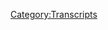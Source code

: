 {{Transcript
    | title         = [[480: September 9-10, 2020]]
    | caption       = [https://knowledgefight.libsyn.com/480-september-9-10-2020 Listen to this episode on Libsyn]
    | episodeNumber = [[480: September 9-10, 2020|480]]
    | length        = 01:47:07
}}

{{MessageBox
    | header     = Warning: Bot Generated Content
    | text       = This transcript was automatically generated by transcription software and likely contains many mistakes and misattributions. Please check the audio for definitive quotes, attribution, and context.
    | image      = N3yvass4myg91.webp
    | imagewidth = 50px
    | id         = warning
}}

{{TranscriptBlock
    | name      = Unknown Speaker
    | timestamp = 00:00:00.000
    | text      = N-N-N-N-N-N-Knowledge Fight
}}

{{TranscriptBlock
    | name      = Unknown Speaker
    | timestamp = 00:00:12.960
    | text      = Damn and Jordan, I am sweating
}}

{{TranscriptBlock
    | name      = Unknown Speaker
    | timestamp = 00:00:18.039
    | text      = Knowledgefight.com, it's time to pray
}}

{{TranscriptBlock
    | name      = Unknown Speaker
    | timestamp = 00:00:21.440
    | text      = I have great respect for Knowledgefight
}}

{{TranscriptBlock
    | name      = Unknown Speaker
    | timestamp = 00:00:23.960
    | text      = Knowledgefight
}}

{{TranscriptBlock
    | name      = Unknown Speaker
    | timestamp = 00:00:25.199
    | text      = I'm sick of them posing as if they're the good guys
}}

{{TranscriptBlock
    | name      = Unknown Speaker
    | timestamp = 00:00:27.440
    | text      = Saying we are the bad guys
}}

{{TranscriptBlock
    | name      = Unknown Speaker
    | timestamp = 00:00:28.960
    | text      = Knowledgefight
}}

{{TranscriptBlock
    | name      = Unknown Speaker
    | timestamp = 00:00:30.039
    | text      = Damn and Jordan, Knowledgefight
}}

{{TranscriptBlock
    | name      = Unknown Speaker
    | timestamp = 00:00:32.200
    | text      = Riddler, Riddler, Riddler
}}

{{TranscriptBlock
    | name      = Unknown Speaker
    | timestamp = 00:00:35.000
    | text      = Need, I need money
}}

{{TranscriptBlock
    | name      = Unknown Speaker
    | timestamp = 00:00:36.439
    | text      = Riddler, Riddler, Riddler
}}

{{TranscriptBlock
    | name      = Unknown Speaker
    | timestamp = 00:00:39.359
    | text      = Andy and Chansis, Andy and Chansis
}}

{{TranscriptBlock
    | name      = Unknown Speaker
    | timestamp = 00:00:42.159
    | text      = Stop it, Andy and Chansis, Andy and Chansis
}}

{{TranscriptBlock
    | name      = Unknown Speaker
    | timestamp = 00:00:46.200
    | text      = It's time to pray
}}

{{TranscriptBlock
    | name      = Unknown Speaker
    | timestamp = 00:00:47.119
    | text      = Andy and Chansis, you're on the air, thanks for holding
}}

{{TranscriptBlock
    | name      = Unknown Speaker
    | timestamp = 00:00:49.439
    | text      = Hello Alex, I'm a first-time caller, I'm a huge fan
}}

{{TranscriptBlock
    | name      = Unknown Speaker
    | timestamp = 00:00:51.799
    | text      = I love your room
}}

{{TranscriptBlock
    | name      = Unknown Speaker
    | timestamp = 00:00:53.000
    | text      = Knowledgefight
}}

{{TranscriptBlock
    | name      = Unknown Speaker
    | timestamp = 00:00:54.679
    | text      = N-N-N-N-Knowledgefight.com
}}

{{TranscriptBlock
    | name      = Unknown Speaker
    | timestamp = 00:00:58.520
    | text      = I love you
}}

{{TranscriptBlock
    | name      = Unknown Speaker
    | timestamp = 00:00:59.560
    | text      = Hey everybody, welcome back to Knowledgefight.com
}}

{{TranscriptBlock
    | name      = Unknown Speaker
    | timestamp = 00:01:02.719
    | text      = Hey everybody, I tried to talk through the bullhorn
}}

{{TranscriptBlock
    | name      = Unknown Speaker
    | timestamp = 00:01:04.959
    | text      = Oh man, that bit almost fucking killed
}}

{{TranscriptBlock
    | name      = Unknown Speaker
    | timestamp = 00:01:07.799
    | text      = It almost worked
}}

{{TranscriptBlock
    | name      = Unknown Speaker
    | timestamp = 00:01:08.799
    | text      = Damn it!
}}

{{TranscriptBlock
    | name      = Unknown Speaker
    | timestamp = 00:01:09.120
    | text      = You really almost had it
}}

{{TranscriptBlock
    | name      = Unknown Speaker
    | timestamp = 00:01:10.439
    | text      = I bungled it
}}

{{TranscriptBlock
    | name      = Unknown Speaker
    | timestamp = 00:01:11.519
    | text      = You fucking bailed, you could have survived it if you'd have just kept it going
}}

{{TranscriptBlock
    | name      = Unknown Speaker
    | timestamp = 00:01:15.200
    | text      = Hey everybody, welcome back to Knowledgefight.com
}}

{{TranscriptBlock
    | name      = Unknown Speaker
    | timestamp = 00:01:17.560
    | text      = Uh, yeah, I'm Jordan
}}

{{TranscriptBlock
    | name      = Unknown Speaker
    | timestamp = 00:01:18.920
    | text      = Welcome, dude, like to sit around, drink novelty beverages and talk a little bit
}}

{{TranscriptBlock
    | name      = Unknown Speaker
    | timestamp = 00:01:23.319
    | text      = I just, uh, yeah
}}

{{TranscriptBlock
    | name      = Unknown Speaker
    | timestamp = 00:01:24.439
    | text      = It's tough
}}

{{TranscriptBlock
    | name      = Unknown Speaker
    | timestamp = 00:01:25.400
    | text      = It's tougher than you think
}}

{{TranscriptBlock
    | name      = Unknown Speaker
    | timestamp = 00:01:26.439
    | text      = It's hard to talk through a bit
}}

{{TranscriptBlock
    | name      = Unknown Speaker
    | timestamp = 00:01:27.519
    | text      = I think the problem is it's very small
}}

{{TranscriptBlock
    | name      = Unknown Speaker
    | timestamp = 00:01:30.040
    | text      = Yeah, I don't quite know where to put your mouth
}}

{{TranscriptBlock
    | name      = Unknown Speaker
    | timestamp = 00:01:33.319
    | text      = It's also hard to hear through the headphones
}}

{{TranscriptBlock
    | name      = Unknown Speaker
    | timestamp = 00:01:35.200
    | text      = Alright, bullhorn segment over
}}

{{TranscriptBlock
    | name      = Unknown Speaker
    | timestamp = 00:01:36.799
    | text      = This podcast where I like to sit around, drink novelty beverages and talk a little bit about Alex Jones
}}

{{TranscriptBlock
    | name      = Unknown Speaker
    | timestamp = 00:01:40.640
    | text      = Indeed it is, Dan
}}

{{TranscriptBlock
    | name      = Unknown Speaker
    | timestamp = 00:01:41.959
    | text      = And how good he is at using a tiny bullhorn apparently
}}

{{TranscriptBlock
    | name      = Unknown Speaker
    | timestamp = 00:01:44.480
    | text      = He's better than you
}}

{{TranscriptBlock
    | name      = Unknown Speaker
    | timestamp = 00:01:45.519
    | text      = We have just, in real time, proven his worth
}}

{{TranscriptBlock
    | name      = Unknown Speaker
    | timestamp = 00:01:48.439
    | text      = He's got a talent for bullhorns
}}

{{TranscriptBlock
    | name      = Unknown Speaker
    | timestamp = 00:01:50.799
    | text      = I hate that we set out
}}

{{TranscriptBlock
    | name      = Unknown Speaker
    | timestamp = 00:01:51.799
    | text      = No one's ever said no
}}

{{TranscriptBlock
    | name      = Unknown Speaker
    | timestamp = 00:01:53.040
    | text      = I hate that we set out to make fun of him and in the end
}}

{{TranscriptBlock
    | name      = Unknown Speaker
    | timestamp = 00:01:55.959
    | text      = All we have done is demonstrate his value and what he brings to the marketplace
}}

{{TranscriptBlock
    | name      = Unknown Speaker
    | timestamp = 00:02:00.239
    | text      = You know, it is interesting, it's a niche
}}

{{TranscriptBlock
    | name      = Unknown Speaker
    | timestamp = 00:02:03.439
    | text      = It is a niche
}}

{{TranscriptBlock
    | name      = Unknown Speaker
    | timestamp = 00:02:04.799
    | text      = Quite
}}

{{TranscriptBlock
    | name      = Unknown Speaker
    | timestamp = 00:02:05.400
    | text      = Not many people fill that niche of being master bullhorners
}}

{{TranscriptBlock
    | name      = Unknown Speaker
    | timestamp = 00:02:08.319
    | text      = Yeah, but
}}

{{TranscriptBlock
    | name      = Unknown Speaker
    | timestamp = 00:02:08.879
    | text      = You know?
}}

{{TranscriptBlock
    | name      = Unknown Speaker
    | timestamp = 00:02:09.360
    | text      = Yeah
}}

{{TranscriptBlock
    | name      = Unknown Speaker
    | timestamp = 00:02:10.039
    | text      = Hey, everybody's gotta go with me
}}

{{TranscriptBlock
    | name      = Unknown Speaker
    | timestamp = 00:02:11.159
    | text      = Gotta give it up to Alex when he's got a skill
}}

{{TranscriptBlock
    | name      = Unknown Speaker
    | timestamp = 00:02:14.479
    | text      = Yeah, absolutely
}}

{{TranscriptBlock
    | name      = Unknown Speaker
    | timestamp = 00:02:16.560
    | text      = Dan!
}}

{{TranscriptBlock
    | name      = Unknown Speaker
    | timestamp = 00:02:17.159
    | text      = Jordan
}}

{{TranscriptBlock
    | name      = Unknown Speaker
    | timestamp = 00:02:17.639
    | text      = Hi, uh, quick question for you
}}

{{TranscriptBlock
    | name      = Unknown Speaker
    | timestamp = 00:02:19.199
    | text      = Real loud that time
}}

{{TranscriptBlock
    | name      = Unknown Speaker
    | timestamp = 00:02:20.360
    | text      = Yeah, sorry about that
}}

{{TranscriptBlock
    | name      = Unknown Speaker
    | timestamp = 00:02:21.199
    | text      = Okay
}}

{{TranscriptBlock
    | name      = Unknown Speaker
    | timestamp = 00:02:21.520
    | text      = I was trying to talk through the bullhorn
}}

{{TranscriptBlock
    | name      = Unknown Speaker
    | timestamp = 00:02:23.000
    | text      = Okay
}}

{{TranscriptBlock
    | name      = Unknown Speaker
    | timestamp = 00:02:23.360
    | text      = I'm just loud
}}

{{TranscriptBlock
    | name      = Unknown Speaker
    | timestamp = 00:02:24.919
    | text      = What's your bright spot today?
}}

{{TranscriptBlock
    | name      = Unknown Speaker
    | timestamp = 00:02:25.879
    | text      = Well, um, Jordan, I mean, it's a lot of plant stuff in my life these days
}}

{{TranscriptBlock
    | name      = Unknown Speaker
    | timestamp = 00:02:30.360
    | text      = Yes, indeed
}}

{{TranscriptBlock
    | name      = Unknown Speaker
    | timestamp = 00:02:31.000
    | text      = Um, I would say that my plant-related bright spot, plant-watching segment here is that
}}

{{TranscriptBlock
    | name      = Unknown Speaker
    | timestamp = 00:02:39.319
    | text      = So I've got a number of things going in various stages of, like, pretty good progress
}}

{{TranscriptBlock
    | name      = Unknown Speaker
    | timestamp = 00:02:45.280
    | text      = Sure
}}

{{TranscriptBlock
    | name      = Unknown Speaker
    | timestamp = 00:02:45.879
    | text      = Broccoli, or not broccoli, the cucumbers
}}

{{TranscriptBlock
    | name      = Unknown Speaker
    | timestamp = 00:02:49.400
    | text      = Cucumbers are killing it
}}

{{TranscriptBlock
    | name      = Unknown Speaker
    | timestamp = 00:02:50.360
    | text      = And the pepperoncinis are, in particular
}}

{{TranscriptBlock
    | name      = Unknown Speaker
    | timestamp = 00:02:52.960
    | text      = Looking gorgeous
}}

{{TranscriptBlock
    | name      = Unknown Speaker
    | timestamp = 00:02:53.520
    | text      = Doing quite well
}}

{{TranscriptBlock
    | name      = Unknown Speaker
    | timestamp = 00:02:54.360
    | text      = Indeed
}}

{{TranscriptBlock
    | name      = Unknown Speaker
    | timestamp = 00:02:55.039
    | text      = But the thing that I'm really, really liking right now that I'm feeling just so great about
}}

{{TranscriptBlock
    | name      = Unknown Speaker
    | timestamp = 00:02:59.919
    | text      = Is the fact that I finally got some quinoa to grow
}}

{{TranscriptBlock
    | name      = Unknown Speaker
    | timestamp = 00:03:03.599
    | text      = Okay
}}

{{TranscriptBlock
    | name      = Unknown Speaker
    | timestamp = 00:03:04.719
    | text      = Into viable little plants
}}

{{TranscriptBlock
    | name      = Unknown Speaker
    | timestamp = 00:03:07.759
    | text      = I had killed at least three rounds of trying to grow seedlings of quinoa
}}

{{TranscriptBlock
    | name      = Unknown Speaker
    | timestamp = 00:03:14.159
    | text      = But I'm still not 100% sure what I did wrong with those other times
}}

{{TranscriptBlock
    | name      = Unknown Speaker
    | timestamp = 00:03:19.080
    | text      = But this time I've got three plants that are pretty well established up there
}}

{{TranscriptBlock
    | name      = Unknown Speaker
    | timestamp = 00:03:24.199
    | text      = It's not always about you, maybe the quinoa just didn't want to be here
}}

{{TranscriptBlock
    | name      = Unknown Speaker
    | timestamp = 00:03:27.039
    | text      = It could have been, it could have been
}}

{{TranscriptBlock
    | name      = Unknown Speaker
    | timestamp = 00:03:28.159
    | text      = It's a, you know, you gotta make everything about you all the time
}}

{{TranscriptBlock
    | name      = Unknown Speaker
    | timestamp = 00:03:31.759
    | text      = It doesn't have to be about you
}}

{{TranscriptBlock
    | name      = Unknown Speaker
    | timestamp = 00:03:33.080
    | text      = Well, I mean, sure, fine
}}

{{TranscriptBlock
    | name      = Unknown Speaker
    | timestamp = 00:03:35.080
    | text      = Maybe the seeds were predestined to not work out or something
}}

{{TranscriptBlock
    | name      = Unknown Speaker
    | timestamp = 00:03:40.240
    | text      = They had no interest, they had no interest in you
}}

{{TranscriptBlock
    | name      = Unknown Speaker
    | timestamp = 00:03:42.000
    | text      = Yeah, but it's a big relief, like, I thought I was just sort of, like, destined to keep doing it over and over again
}}

{{TranscriptBlock
    | name      = Unknown Speaker
    | timestamp = 00:03:47.240
    | text      = Keep going, ah, what am I doing wrong?
}}

{{TranscriptBlock
    | name      = Unknown Speaker
    | timestamp = 00:03:48.840
    | text      = And then this round, it's just, it's nice, it feels like progress
}}

{{TranscriptBlock
    | name      = Unknown Speaker
    | timestamp = 00:03:53.479
    | text      = Yeah, that's very nice, that's very nice
}}

{{TranscriptBlock
    | name      = Unknown Speaker
    | timestamp = 00:03:55.120
    | text      = How about you?
}}

{{TranscriptBlock
    | name      = Unknown Speaker
    | timestamp = 00:03:55.599
    | text      = Uh, I, uh, my bright spot was I had the opportunity to tell my partner about the St. Crispin's Day speech
}}

{{TranscriptBlock
    | name      = Unknown Speaker
    | timestamp = 00:04:05.120
    | text      = Oh?
}}

{{TranscriptBlock
    | name      = Unknown Speaker
    | timestamp = 00:04:05.479
    | text      = She had never heard it before, she didn't know anything about it
}}

{{TranscriptBlock
    | name      = Unknown Speaker
    | timestamp = 00:04:09.240
    | text      = So I was trying to get her inspired to go to work and make it through the day
}}

{{TranscriptBlock
    | name      = Unknown Speaker
    | timestamp = 00:04:14.039
    | text      = So I start going into the St. Crispin's Day speech and she's blown away
}}

{{TranscriptBlock
    | name      = Unknown Speaker
    | timestamp = 00:04:17.480
    | text      = And I'm like, listen, the St. Crispin's Day speech is the only speech that will make you run through a fucking brick wall
}}

{{TranscriptBlock
    | name      = Unknown Speaker
    | timestamp = 00:04:24.240
    | text      = Even though you don't understand a word of what's being said
}}

{{TranscriptBlock
    | name      = Unknown Speaker
    | timestamp = 00:04:26.839
    | text      = It's incredible
}}

{{TranscriptBlock
    | name      = Unknown Speaker
    | timestamp = 00:04:28.319
    | text      = It is the original fucking Clear Eyes, Full Hearts, Can't Lose of a fucking drama
}}

{{TranscriptBlock
    | name      = Unknown Speaker
    | timestamp = 00:04:34.600
    | text      = And I was playing, I played her the St. Lawrence Olivier bit and she lost her mind
}}

{{TranscriptBlock
    | name      = Unknown Speaker
    | timestamp = 00:04:38.800
    | text      = She was like, I don't even like this, but I wanna run through a brick wall
}}

{{TranscriptBlock
    | name      = Unknown Speaker
    | timestamp = 00:04:41.720
    | text      = That's how I feel about Dusty Rhodes, hard time promo
}}

{{TranscriptBlock
    | name      = Unknown Speaker
    | timestamp = 00:04:44.560
    | text      = See, now there you go, yeah, and that wouldn't exist if it weren't for the St. Crispin's Day speech, Dan
}}

{{TranscriptBlock
    | name      = Unknown Speaker
    | timestamp = 00:04:49.639
    | text      = I would say it's the other way around
}}

{{TranscriptBlock
    | name      = Unknown Speaker
    | timestamp = 00:04:52.439
    | text      = Time travel, Randy Cramer
}}

{{TranscriptBlock
    | name      = Unknown Speaker
    | timestamp = 00:04:54.720
    | text      = It also gave me a chance to talk about my favorite conspiracy theory
}}

{{TranscriptBlock
    | name      = Unknown Speaker
    | timestamp = 00:04:57.439
    | text      = Which is?
}}

{{TranscriptBlock
    | name      = Unknown Speaker
    | timestamp = 00:04:58.120
    | text      = We've been asked before, like, are there any conspiracy theories you believe or what's your favorite conspiracy theory?
}}

{{TranscriptBlock
    | name      = Unknown Speaker
    | timestamp = 00:05:03.240
    | text      = And I've always left this one out because I forget about it, but my favorite conspiracy theory is the Shakespeare is a woman conspiracy theory
}}

{{TranscriptBlock
    | name      = Unknown Speaker
    | timestamp = 00:05:09.959
    | text      = Sure
}}

{{TranscriptBlock
    | name      = Unknown Speaker
    | timestamp = 00:05:10.519
    | text      = He absolutely is not, it's a him, everybody knows it's 100% true, it's him
}}

{{TranscriptBlock
    | name      = Unknown Speaker
    | timestamp = 00:05:15.040
    | text      = But that's my favorite one to entertain, I'm like, how many people have to lie?
}}

{{TranscriptBlock
    | name      = Unknown Speaker
    | timestamp = 00:05:18.680
    | text      = And was she secretly a princess and she was writing like that and they couldn't put her name out?
}}

{{TranscriptBlock
    | name      = Unknown Speaker
    | timestamp = 00:05:23.800
    | text      = Amazing
}}

{{TranscriptBlock
    | name      = Unknown Speaker
    | timestamp = 00:05:24.639
    | text      = But what about the theory that Shakespeare was a bunch of different people?
}}

{{TranscriptBlock
    | name      = Unknown Speaker
    | timestamp = 00:05:28.279
    | text      = That one's also bullshit
}}

{{TranscriptBlock
    | name      = Unknown Speaker
    | timestamp = 00:05:29.879
    | text      = Are you sure?
}}

{{TranscriptBlock
    | name      = Unknown Speaker
    | timestamp = 00:05:30.439
    | text      = Yeah, Shakespeare's actually Shakespeare
}}

{{TranscriptBlock
    | name      = Unknown Speaker
    | timestamp = 00:05:32.360
    | text      = It wasn't Marlowe?
}}

{{TranscriptBlock
    | name      = Unknown Speaker
    | timestamp = 00:05:34.360
    | text      = No, it wasn't Christopher Marlowe, it wasn't What's His Dumb Fuck Francis Bacon, it wasn't none of these guys
}}

{{TranscriptBlock
    | name      = Unknown Speaker
    | timestamp = 00:05:41.439
    | text      = Was he a spy?
}}

{{TranscriptBlock
    | name      = Unknown Speaker
    | timestamp = 00:05:42.680
    | text      = Shakespeare was not a spy
}}

{{TranscriptBlock
    | name      = Unknown Speaker
    | timestamp = 00:05:43.920
    | text      = Okay, was he in love?
}}

{{TranscriptBlock
    | name      = Unknown Speaker
    | timestamp = 00:05:46.079
    | text      = He was in love, that's true
}}

{{TranscriptBlock
    | name      = Unknown Speaker
    | timestamp = 00:05:47.959
    | text      = Well, that is a fine conspiracy
}}

{{TranscriptBlock
    | name      = Unknown Speaker
    | timestamp = 00:05:50.319
    | text      = He had a very difficult marriage though, so
}}

{{TranscriptBlock
    | name      = Unknown Speaker
    | timestamp = 00:05:52.000
    | text      = Oh, is that right?
}}

{{TranscriptBlock
    | name      = Unknown Speaker
    | timestamp = 00:05:53.160
    | text      = That is true, a difficult dog
}}

{{TranscriptBlock
    | name      = Unknown Speaker
    | timestamp = 00:05:55.040
    | text      = I thought that historical Shakespeare was a much more open question, but then again, I will grant, I have never looked into it
}}

{{TranscriptBlock
    | name      = Unknown Speaker
    | timestamp = 00:06:01.800
    | text      = Maybe one of the most studied individuals in the history of all of literature
}}

{{TranscriptBlock
    | name      = Unknown Speaker
    | timestamp = 00:06:07.439
    | text      = And you think people would just let that be an open question?
}}

{{TranscriptBlock
    | name      = Unknown Speaker
    | timestamp = 00:06:10.360
    | text      = I thought that there just wasn't a lot of primary sourcing on it
}}

{{TranscriptBlock
    | name      = Unknown Speaker
    | timestamp = 00:06:12.959
    | text      = Oh, tons!
}}

{{TranscriptBlock
    | name      = Unknown Speaker
    | timestamp = 00:06:14.600
    | text      = Alright, well, this goes to show like how you can just sort of have a vague notion of something if you don't look into it
}}

{{TranscriptBlock
    | name      = Unknown Speaker
    | timestamp = 00:06:22.519
    | text      = You're just like, that sounds probably true
}}

{{TranscriptBlock
    | name      = Unknown Speaker
    | timestamp = 00:06:24.920
    | text      = So speaking of conspiracies, we were a little bit of assholes on this one
}}

{{TranscriptBlock
    | name      = Unknown Speaker
    | timestamp = 00:06:29.040
    | text      = We forgot to mention and thank the cults, cryptids, and conspiracies podcast
}}

{{TranscriptBlock
    | name      = Unknown Speaker
    | timestamp = 00:06:34.680
    | text      = Oh shit, we did!
}}

{{TranscriptBlock
    | name      = Unknown Speaker
    | timestamp = 00:06:35.680
    | text      = For having us on as a guest
}}

{{TranscriptBlock
    | name      = Unknown Speaker
    | timestamp = 00:06:37.240
    | text      = Last week we were on their podcast
}}

{{TranscriptBlock
    | name      = Unknown Speaker
    | timestamp = 00:06:41.399
    | text      = It was a wonderful time, they were delightful
}}

{{TranscriptBlock
    | name      = Unknown Speaker
    | timestamp = 00:06:43.279
    | text      = Yeah, I want to thank Chelsea and Christina for having us on there, it was a lot of fun to talk to them about Alex
}}

{{TranscriptBlock
    | name      = Unknown Speaker
    | timestamp = 00:06:47.720
    | text      = And I, as always, feel very self-conscious that I just rambled about various Alex-related nonsense
}}

{{TranscriptBlock
    | name      = Unknown Speaker
    | timestamp = 00:06:54.959
    | text      = See, I never feel self-conscious because I am who I am, and I scream and annoy people, that's it, that's what I got
}}

{{TranscriptBlock
    | name      = Unknown Speaker
    | timestamp = 00:07:00.639
    | text      = So if y'all want to enjoy that, check them out, you can find them at At C3 Podcast
}}

{{TranscriptBlock
    | name      = Unknown Speaker
    | timestamp = 00:07:05.759
    | text      = And that takes you to the links, all you need to find them
}}

{{TranscriptBlock
    | name      = Unknown Speaker
    | timestamp = 00:07:08.839
    | text      = So thanks again for having us on
}}

{{TranscriptBlock
    | name      = Unknown Speaker
    | timestamp = 00:07:10.560
    | text      = Yes, thank you very much
}}

{{TranscriptBlock
    | name      = Unknown Speaker
    | timestamp = 00:07:12.160
    | text      = We enjoyed it immensely
}}

{{TranscriptBlock
    | name      = Unknown Speaker
    | timestamp = 00:07:12.959
    | text      = Yeah, for sure
}}

{{TranscriptBlock
    | name      = Unknown Speaker
    | timestamp = 00:07:14.439
    | text      = And we're bad at any kind of engagement on social media or knowing when things happen
}}

{{TranscriptBlock
    | name      = Unknown Speaker
    | timestamp = 00:07:19.480
    | text      = Definitely not, nope, the message is unanswered
}}

{{TranscriptBlock
    | name      = Unknown Speaker
    | timestamp = 00:07:22.199
    | text      = Self-promoting, promoting
}}

{{TranscriptBlock
    | name      = Unknown Speaker
    | timestamp = 00:07:23.800
    | text      = Oh God
}}

{{TranscriptBlock
    | name      = Unknown Speaker
    | timestamp = 00:07:24.959
    | text      = We never share links about our own show
}}

{{TranscriptBlock
    | name      = Unknown Speaker
    | timestamp = 00:07:27.160
    | text      = I'm the worst
}}

{{TranscriptBlock
    | name      = Unknown Speaker
    | timestamp = 00:07:27.839
    | text      = We're bad at this
}}

{{TranscriptBlock
    | name      = Unknown Speaker
    | timestamp = 00:07:28.600
    | text      = So Jordan, today we've got an interesting episode to go over
}}

{{TranscriptBlock
    | name      = Unknown Speaker
    | timestamp = 00:07:30.839
    | text      = We're going to be talking about the period of September 9th and 10th, 2020
}}

{{TranscriptBlock
    | name      = Unknown Speaker
    | timestamp = 00:07:34.240
    | text      = I'm Dan, this is 2020
}}

{{TranscriptBlock
    | name      = Unknown Speaker
    | timestamp = 00:07:35.399
    | text      = Oh, goddammit
}}

{{TranscriptBlock
    | name      = Unknown Speaker
    | timestamp = 00:07:36.120
    | text      = I had sort of planned to do a little bit of a more longer scale or like the beginning of the week
}}

{{TranscriptBlock
    | name      = Unknown Speaker
    | timestamp = 00:07:44.439
    | text      = But everything just kept happening, and like Bob Woodward came out of the woodwork
}}

{{TranscriptBlock
    | name      = Unknown Speaker
    | timestamp = 00:07:50.319
    | text      = We both put our fingers up
}}

{{TranscriptBlock
    | name      = Unknown Speaker
    | timestamp = 00:07:54.920
    | text      = Pointing at each other to see who's going to break first
}}

{{TranscriptBlock
    | name      = Unknown Speaker
    | timestamp = 00:07:57.879
    | text      = Is he you or me?
}}

{{TranscriptBlock
    | name      = Unknown Speaker
    | timestamp = 00:07:58.759
    | text      = Who's going to do it?
}}

{{TranscriptBlock
    | name      = Unknown Speaker
    | timestamp = 00:07:59.519
    | text      = Who's going to attack?
}}

{{TranscriptBlock
    | name      = Unknown Speaker
    | timestamp = 00:08:00.399
    | text      = Who's going to go wrong?
}}

{{TranscriptBlock
    | name      = Unknown Speaker
    | timestamp = 00:08:01.319
    | text      = Yeah
}}

{{TranscriptBlock
    | name      = Unknown Speaker
    | timestamp = 00:08:02.560
    | text      = You know, it's just too much
}}

{{TranscriptBlock
    | name      = Unknown Speaker
    | timestamp = 00:08:06.000
    | text      = I was like, okay, we got to look as close to present as possible
}}

{{TranscriptBlock
    | name      = Unknown Speaker
    | timestamp = 00:08:09.360
    | text      = It's got to be focused
}}

{{TranscriptBlock
    | name      = Unknown Speaker
    | timestamp = 00:08:10.079
    | text      = Yeah, yeah, so we're going to take a look at this and see how Alex is dealing with the fires on the West Coast
}}

{{TranscriptBlock
    | name      = Unknown Speaker
    | timestamp = 00:08:16.319
    | text      = Sure
}}

{{TranscriptBlock
    | name      = Unknown Speaker
    | timestamp = 00:08:16.839
    | text      = We're going to learn about Trump's tapes coming out
}}

{{TranscriptBlock
    | name      = Unknown Speaker
    | timestamp = 00:08:22.480
    | text      = P-Tape
}}

{{TranscriptBlock
    | name      = Unknown Speaker
    | timestamp = 00:08:23.560
    | text      = Not the P-Tape
}}

{{TranscriptBlock
    | name      = Unknown Speaker
    | timestamp = 00:08:25.519
    | text      = So yeah, we'll get down to business on that
}}

{{TranscriptBlock
    | name      = Unknown Speaker
    | timestamp = 00:08:27.519
    | text      = But before we do, we've got to take a moment to say thank you to some folks who have signed up and are supporting the show
}}

{{TranscriptBlock
    | name      = Unknown Speaker
    | timestamp = 00:08:31.480
    | text      = So first, Benjamin B. Thank you so much, you're now a policy wonk
}}

{{TranscriptBlock
    | name      = Unknown Speaker
    | timestamp = 00:08:34.559
    | text      = I'm a policy wonk
}}

{{TranscriptBlock
    | name      = Unknown Speaker
    | timestamp = 00:08:35.679
    | text      = Thank you very much, Benjamin
}}

{{TranscriptBlock
    | name      = Unknown Speaker
    | timestamp = 00:08:37.039
    | text      = Thank you
}}

{{TranscriptBlock
    | name      = Unknown Speaker
    | timestamp = 00:08:37.399
    | text      = Next, Alex T. Thank you so much, you're now a policy wonk
}}

{{TranscriptBlock
    | name      = Unknown Speaker
    | timestamp = 00:08:40.000
    | text      = I'm a policy wonk
}}

{{TranscriptBlock
    | name      = Unknown Speaker
    | timestamp = 00:08:41.080
    | text      = Thank you, Alex
}}

{{TranscriptBlock
    | name      = Unknown Speaker
    | timestamp = 00:08:41.879
    | text      = Thank you
}}

{{TranscriptBlock
    | name      = Unknown Speaker
    | timestamp = 00:08:42.279
    | text      = Next, Mel M. Thank you so much, you're now a policy wonk
}}

{{TranscriptBlock
    | name      = Unknown Speaker
    | timestamp = 00:08:45.360
    | text      = I'm a policy wonk
}}

{{TranscriptBlock
    | name      = Unknown Speaker
    | timestamp = 00:08:46.519
    | text      = Thank you very much, Mel
}}

{{TranscriptBlock
    | name      = Unknown Speaker
    | timestamp = 00:08:47.600
    | text      = Thank you
}}

{{TranscriptBlock
    | name      = Unknown Speaker
    | timestamp = 00:08:48.000
    | text      = Next, Rory K. Thank you so much, you're now a policy wonk
}}

{{TranscriptBlock
    | name      = Unknown Speaker
    | timestamp = 00:08:50.679
    | text      = I'm a policy wonk
}}

{{TranscriptBlock
    | name      = Unknown Speaker
    | timestamp = 00:08:51.960
    | text      = Thank you very much, Rory
}}

{{TranscriptBlock
    | name      = Unknown Speaker
    | timestamp = 00:08:53.080
    | text      = Thank you
}}

{{TranscriptBlock
    | name      = Unknown Speaker
    | timestamp = 00:08:53.639
    | text      = Next, Sheryl. Thank you so much, you're now a policy wonk
}}

{{TranscriptBlock
    | name      = Unknown Speaker
    | timestamp = 00:08:56.120
    | text      = I'm a policy wonk
}}

{{TranscriptBlock
    | name      = Unknown Speaker
    | timestamp = 00:08:57.200
    | text      = Thank you, Sheryl
}}

{{TranscriptBlock
    | name      = Unknown Speaker
    | timestamp = 00:08:57.960
    | text      = Thank you
}}

{{TranscriptBlock
    | name      = Unknown Speaker
    | timestamp = 00:08:58.480
    | text      = Next, some guy. All one word
}}

{{TranscriptBlock
    | name      = Unknown Speaker
    | timestamp = 00:09:00.320
    | text      = Thank you so much, you're now a policy wonk
}}

{{TranscriptBlock
    | name      = Unknown Speaker
    | timestamp = 00:09:02.039
    | text      = I'm a policy wonk
}}

{{TranscriptBlock
    | name      = Unknown Speaker
    | timestamp = 00:09:03.200
    | text      = What if it's some a gee
}}

{{TranscriptBlock
    | name      = Unknown Speaker
    | timestamp = 00:09:05.240
    | text      = Oh, it could be, yeah
}}

{{TranscriptBlock
    | name      = Unknown Speaker
    | timestamp = 00:09:06.320
    | text      = Yeah, thank you very much some a gee
}}

{{TranscriptBlock
    | name      = Unknown Speaker
    | timestamp = 00:09:08.039
    | text      = I didn't take that into consideration. I apologize
}}

{{TranscriptBlock
    | name      = Unknown Speaker
    | timestamp = 00:09:09.759
    | text      = Next, Atticus M. Thank you so much, you're now a policy wonk
}}

{{TranscriptBlock
    | name      = Unknown Speaker
    | timestamp = 00:09:13.120
    | text      = I'm a policy wonk
}}

{{TranscriptBlock
    | name      = Unknown Speaker
    | timestamp = 00:09:14.320
    | text      = Thanks, Atticus
}}

{{TranscriptBlock
    | name      = Unknown Speaker
    | timestamp = 00:09:15.259
    | text      = Thank you
}}

{{TranscriptBlock
    | name      = Unknown Speaker
    | timestamp = 00:09:15.840
    | text      = And finally, I'd like to say thank you to somebody who donated on Elevated Level, we
}}

{{TranscriptBlock
    | name      = Unknown Speaker
    | timestamp = 00:09:19.000
    | text      = appreciate that very much.
}}

{{TranscriptBlock
    | name      = Unknown Speaker
    | timestamp = 00:09:20.000
    | text      = So Nate K, thank you so much, you are now a technocrat.
}}

{{TranscriptBlock
    | name      = Unknown Speaker
    | timestamp = 00:09:22.639
    | text      = I'm a policy wonk.
}}

{{TranscriptBlock
    | name      = Unknown Speaker
    | timestamp = 00:09:23.639
    | text      = Crikey, mate, that's fantastic.
}}

{{TranscriptBlock
    | name      = Unknown Speaker
    | timestamp = 00:09:24.639
    | text      = Have yourself a brew.
}}

{{TranscriptBlock
    | name      = Unknown Speaker
    | timestamp = 00:09:25.639
    | text      = How's your 401k doing, bro?
}}

{{TranscriptBlock
    | name      = Unknown Speaker
    | timestamp = 00:09:26.639
    | text      = All right, we gotta go full tilt boogie on this, Watson, all right?
}}

{{TranscriptBlock
    | name      = Unknown Speaker
    | timestamp = 00:09:31.039
    | text      = Let's just get down to business.
}}

{{TranscriptBlock
    | name      = Unknown Speaker
    | timestamp = 00:09:32.519
    | text      = We ain't making that money off that heroin.
}}

{{TranscriptBlock
    | name      = Unknown Speaker
    | timestamp = 00:09:34.600
    | text      = Why you pimps so good?
}}

{{TranscriptBlock
    | name      = Unknown Speaker
    | timestamp = 00:09:36.519
    | text      = My neck is freakishly large.
}}

{{TranscriptBlock
    | name      = Unknown Speaker
    | timestamp = 00:09:38.159
    | text      = I declare info war on you.
}}

{{TranscriptBlock
    | name      = Unknown Speaker
    | timestamp = 00:09:41.000
    | text      = Thank you so much, Nate.
}}

{{TranscriptBlock
    | name      = Unknown Speaker
    | timestamp = 00:09:42.000
    | text      = Yes.
}}

{{TranscriptBlock
    | name      = Unknown Speaker
    | timestamp = 00:09:43.000
    | text      = If you're out there listening and thinking, hey, I enjoy this show, I'd like to support
}}

{{TranscriptBlock
    | name      = Unknown Speaker
    | timestamp = 00:09:45.200
    | text      = these gents, you can do that by going to our website, knowledgefight.com, clicking the button
}}

{{TranscriptBlock
    | name      = Unknown Speaker
    | timestamp = 00:09:48.039
    | text      = that says support the show, or...
}}

{{TranscriptBlock
    | name      = Unknown Speaker
    | timestamp = 00:09:50.000
    | text      = Indeed you can.
}}

{{TranscriptBlock
    | name      = Unknown Speaker
    | timestamp = 00:09:51.000
    | text      = Or you could spend years working on a relative play, think about who's involved there, think
}}

{{TranscriptBlock
    | name      = Unknown Speaker
    | timestamp = 00:09:59.039
    | text      = about all the characters necessary, take all of that creative energy, turn it into generosity,
}}

{{TranscriptBlock
    | name      = Unknown Speaker
    | timestamp = 00:10:05.059
    | text      = give it to the world, or more specifically, a local bear fund or charity, Dan.
}}

{{TranscriptBlock
    | name      = Unknown Speaker
    | timestamp = 00:10:10.159
    | text      = That's what I would call it.
}}

{{TranscriptBlock
    | name      = Unknown Speaker
    | timestamp = 00:10:11.159
    | text      = A bear fund.
}}

{{TranscriptBlock
    | name      = Unknown Speaker
    | timestamp = 00:10:12.159
    | text      = Bear fund.
}}

{{TranscriptBlock
    | name      = Unknown Speaker
    | timestamp = 00:10:13.159
    | text      = God damn it!
}}

{{TranscriptBlock
    | name      = Unknown Speaker
    | timestamp = 00:10:14.159
    | text      = This is what happens when we coordinate.
}}

{{TranscriptBlock
    | name      = Unknown Speaker
    | timestamp = 00:10:15.159
    | text      = Bear fund.
}}

{{TranscriptBlock
    | name      = Unknown Speaker
    | timestamp = 00:10:16.159
    | text      = Bear fund.
}}

{{TranscriptBlock
    | name      = Unknown Speaker
    | timestamp = 00:10:17.159
    | text      = I would like a bear fund.
}}

{{TranscriptBlock
    | name      = Unknown Speaker
    | timestamp = 00:10:18.159
    | text      = Okay.
}}

{{TranscriptBlock
    | name      = Unknown Speaker
    | timestamp = 00:10:19.159
    | text      = So, Jordan, we're going to start things off here on the 9th, and it's interesting, Alex
}}

{{TranscriptBlock
    | name      = Unknown Speaker
    | timestamp = 00:10:26.320
    | text      = is talking about red state, blue state issues, and he reveals what he means when he says
}}

{{TranscriptBlock
    | name      = Unknown Speaker
    | timestamp = 00:10:32.559
    | text      = red states.
}}

{{TranscriptBlock
    | name      = Unknown Speaker
    | timestamp = 00:10:33.559
    | text      = Okay.
}}

{{TranscriptBlock
    | name      = Unknown Speaker
    | timestamp = 00:10:34.559
    | text      = And what he means when he says blue states.
}}

{{TranscriptBlock
    | name      = Unknown Speaker
    | timestamp = 00:10:35.559
    | text      = It's very interesting.
}}

{{TranscriptBlock
    | name      = Unknown Speaker
    | timestamp = 00:10:36.559
    | text      = It's not Democrat and Republican, or kind of is, but also means something else entirely.
}}

{{TranscriptBlock
    | name      = Unknown Speaker
    | timestamp = 00:10:40.080
    | text      = It's been rolled out in blue cities and blue states, and I use that term nationwide and
}}

{{TranscriptBlock
    | name      = Unknown Speaker
    | timestamp = 00:10:44.840
    | text      = worldwide now, because they don't call it red, blue, whether you're pro-human, you're
}}

{{TranscriptBlock
    | name      = Unknown Speaker
    | timestamp = 00:10:48.440
    | text      = red, you're anti-human, you're blue, I guess blue blood globalists, gamelan, whatever you
}}

{{TranscriptBlock
    | name      = Unknown Speaker
    | timestamp = 00:10:54.679
    | text      = want to call it.
}}

{{TranscriptBlock
    | name      = Unknown Speaker
    | timestamp = 00:10:55.679
    | text      = So Alex has taken the red and blue of the Democrat and Republican and used it to extend
}}

{{TranscriptBlock
    | name      = Unknown Speaker
    | timestamp = 00:11:00.500
    | text      = to-
}}

{{TranscriptBlock
    | name      = Unknown Speaker
    | timestamp = 00:11:01.500
    | text      = Worldwide.
}}

{{TranscriptBlock
    | name      = Unknown Speaker
    | timestamp = 00:11:02.500
    | text      = Yes.
}}

{{TranscriptBlock
    | name      = Unknown Speaker
    | timestamp = 00:11:03.500
    | text      = Pro-human is red.
}}

{{TranscriptBlock
    | name      = Unknown Speaker
    | timestamp = 00:11:04.500
    | text      = All right.
}}

{{TranscriptBlock
    | name      = Unknown Speaker
    | timestamp = 00:11:05.500
    | text      = Anti-human blue blood is blue.
}}

{{TranscriptBlock
    | name      = Unknown Speaker
    | timestamp = 00:11:07.960
    | text      = Okay.
}}

{{TranscriptBlock
    | name      = Unknown Speaker
    | timestamp = 00:11:08.960
    | text      = Are there regions within other, like how about Chile?
}}

{{TranscriptBlock
    | name      = Unknown Speaker
    | timestamp = 00:11:11.840
    | text      = Is all of Chile like a blue state?
}}

{{TranscriptBlock
    | name      = Unknown Speaker
    | timestamp = 00:11:15.039
    | text      = I don't know.
}}

{{TranscriptBlock
    | name      = Unknown Speaker
    | timestamp = 00:11:16.480
    | text      = Red state?
}}

{{TranscriptBlock
    | name      = Unknown Speaker
    | timestamp = 00:11:17.480
    | text      = Are there smaller, does he think every country has states?
}}

{{TranscriptBlock
    | name      = Unknown Speaker
    | timestamp = 00:11:19.840
    | text      = I don't think Alex could really break down state by state or nation by nation.
}}

{{TranscriptBlock
    | name      = Unknown Speaker
    | timestamp = 00:11:25.440
    | text      = Sure.
}}

{{TranscriptBlock
    | name      = Unknown Speaker
    | timestamp = 00:11:26.440
    | text      = He could tell you that Brazil is red.
}}

{{TranscriptBlock
    | name      = Unknown Speaker
    | timestamp = 00:11:28.600
    | text      = Well.
}}

{{TranscriptBlock
    | name      = Unknown Speaker
    | timestamp = 00:11:29.600
    | text      = He could tell you that much.
}}

{{TranscriptBlock
    | name      = Unknown Speaker
    | timestamp = 00:11:31.120
    | text      = I think Brazil is purple right now.
}}

{{TranscriptBlock
    | name      = Unknown Speaker
    | timestamp = 00:11:33.159
    | text      = Yeah, it's strange, because those terms already mean something.
}}

{{TranscriptBlock
    | name      = Unknown Speaker
    | timestamp = 00:11:37.000
    | text      = He's just-
}}

{{TranscriptBlock
    | name      = Unknown Speaker
    | timestamp = 00:11:38.279
    | text      = I would like him to have like that wacko video from the Animaniacs where he's singing the
}}

{{TranscriptBlock
    | name      = Unknown Speaker
    | timestamp = 00:11:45.559
    | text      = country song.
}}

{{TranscriptBlock
    | name      = Unknown Speaker
    | timestamp = 00:11:46.559
    | text      = I would like Alex right next to that juxtaposed with just red, blue, red, blue.
}}

{{TranscriptBlock
    | name      = Unknown Speaker
    | timestamp = 00:11:54.000
    | text      = Everyone hates humans.
}}

{{TranscriptBlock
    | name      = Unknown Speaker
    | timestamp = 00:11:55.000
    | text      = So he's talking there about rolling out of all this stuff.
}}

{{TranscriptBlock
    | name      = Unknown Speaker
    | timestamp = 00:11:58.919
    | text      = Of course, it's about COVID-19 and the public health measures, which are actually secretly
}}

{{TranscriptBlock
    | name      = Unknown Speaker
    | timestamp = 00:12:03.279
    | text      = about taking over the world.
}}

{{TranscriptBlock
    | name      = Unknown Speaker
    | timestamp = 00:12:04.799
    | text      = Sure.
}}

{{TranscriptBlock
    | name      = Unknown Speaker
    | timestamp = 00:12:05.799
    | text      = And it turns out that like, hey, man, we responded one way and some other countries did something
}}

{{TranscriptBlock
    | name      = Unknown Speaker
    | timestamp = 00:12:10.279
    | text      = different.
}}

{{TranscriptBlock
    | name      = Unknown Speaker
    | timestamp = 00:12:11.279
    | text      = And this is just nonsense.
}}

{{TranscriptBlock
    | name      = Unknown Speaker
    | timestamp = 00:12:12.759
    | text      = Meanwhile, in Sweden, they did absolutely nothing.
}}

{{TranscriptBlock
    | name      = Unknown Speaker
    | timestamp = 00:12:15.639
    | text      = And now they're saying, actually, COVID didn't exist, and we have record low deaths from
}}

{{TranscriptBlock
    | name      = Unknown Speaker
    | timestamp = 00:12:19.399
    | text      = pneumonia.
}}

{{TranscriptBlock
    | name      = Unknown Speaker
    | timestamp = 00:12:20.399
    | text      = It just doesn't exist, basically.
}}

{{TranscriptBlock
    | name      = Unknown Speaker
    | timestamp = 00:12:22.639
    | text      = That smug tone right there, it doesn't exist, basically.
}}

{{TranscriptBlock
    | name      = Unknown Speaker
    | timestamp = 00:12:25.879
    | text      = Sure.
}}

{{TranscriptBlock
    | name      = Unknown Speaker
    | timestamp = 00:12:26.879
    | text      = I can't even do an impression of it, but that tone there, that condescending fuck tone.
}}

{{TranscriptBlock
    | name      = Unknown Speaker
    | timestamp = 00:12:31.440
    | text      = Yeah.
}}

{{TranscriptBlock
    | name      = Unknown Speaker
    | timestamp = 00:12:32.440
    | text      = Hate that so much.
}}

{{TranscriptBlock
    | name      = Unknown Speaker
    | timestamp = 00:12:33.440
    | text      = Basically.
}}

{{TranscriptBlock
    | name      = Unknown Speaker
    | timestamp = 00:12:34.440
    | text      = Basically.
}}

{{TranscriptBlock
    | name      = Unknown Speaker
    | timestamp = 00:12:35.440
    | text      = Yeah.
}}

{{TranscriptBlock
    | name      = Unknown Speaker
    | timestamp = 00:12:36.440
    | text      = To me, me.
}}

{{TranscriptBlock
    | name      = Unknown Speaker
    | timestamp = 00:12:37.440
    | text      = Basically, it's all bullshit.
}}

{{TranscriptBlock
    | name      = Unknown Speaker
    | timestamp = 00:12:38.440
    | text      = Yeah.
}}

{{TranscriptBlock
    | name      = Unknown Speaker
    | timestamp = 00:12:39.440
    | text      = It's...
}}

{{TranscriptBlock
    | name      = Unknown Speaker
    | timestamp = 00:12:40.440
    | text      = Yeah, that's very annoying.
}}

{{TranscriptBlock
    | name      = Unknown Speaker
    | timestamp = 00:12:41.440
    | text      = Undeserved.
}}

{{TranscriptBlock
    | name      = Unknown Speaker
    | timestamp = 00:12:42.440
    | text      = Especially for somebody who is 100% wrong.
}}

{{TranscriptBlock
    | name      = Unknown Speaker
    | timestamp = 00:12:43.440
    | text      = Yeah.
}}

{{TranscriptBlock
    | name      = Unknown Speaker
    | timestamp = 00:12:44.440
    | text      = To be treated so condescendingly.
}}

{{TranscriptBlock
    | name      = Unknown Speaker
    | timestamp = 00:12:45.440
    | text      = Yeah.
}}

{{TranscriptBlock
    | name      = Unknown Speaker
    | timestamp = 00:12:46.440
    | text      = Like, oh, basically, there's no germ theory.
}}

{{TranscriptBlock
    | name      = Unknown Speaker
    | timestamp = 00:12:47.919
    | text      = Yeah.
}}

{{TranscriptBlock
    | name      = Unknown Speaker
    | timestamp = 00:12:48.919
    | text      = Idiot.
}}

{{TranscriptBlock
    | name      = Unknown Speaker
    | timestamp = 00:12:49.919
    | text      = So this is a common right wing media lie, saying that Sweden didn't do anything to mitigate
}}

{{TranscriptBlock
    | name      = Unknown Speaker
    | timestamp = 00:12:53.039
    | text      = damage done by the coronavirus and they got along just fine.
}}

{{TranscriptBlock
    | name      = Unknown Speaker
    | timestamp = 00:12:56.919
    | text      = It's essentially an argument against our public health measures using an imaginary version
}}

{{TranscriptBlock
    | name      = Unknown Speaker
    | timestamp = 00:13:00.799
    | text      = of what a completely different country did as support.
}}

{{TranscriptBlock
    | name      = Unknown Speaker
    | timestamp = 00:13:04.039
    | text      = The first important point is that Sweden did not do nothing.
}}

{{TranscriptBlock
    | name      = Unknown Speaker
    | timestamp = 00:13:07.399
    | text      = For instance, they banned gatherings of more than 50 people, they put restrictions on visits
}}

{{TranscriptBlock
    | name      = Unknown Speaker
    | timestamp = 00:13:11.559
    | text      = to care homes, and they restricted bar service at restaurants.
}}

{{TranscriptBlock
    | name      = Unknown Speaker
    | timestamp = 00:13:15.120
    | text      = But many have said that this approach was not nearly enough, and some of the stats really
}}

{{TranscriptBlock
    | name      = Unknown Speaker
    | timestamp = 00:13:18.960
    | text      = bear that out.
}}

{{TranscriptBlock
    | name      = Unknown Speaker
    | timestamp = 00:13:19.960
    | text      = A July article on the BBC points out that over 5,500 people had died from COVID-19 in
}}

{{TranscriptBlock
    | name      = Unknown Speaker
    | timestamp = 00:13:25.600
    | text      = Sweden, which gave it, quote, one of the highest death rates relative to population size in
}}

{{TranscriptBlock
    | name      = Unknown Speaker
    | timestamp = 00:13:30.480
    | text      = Europe.
}}

{{TranscriptBlock
    | name      = Unknown Speaker
    | timestamp = 00:13:31.480
    | text      = The CBS News article from July points out that the death rate in Sweden is 30% higher
}}

{{TranscriptBlock
    | name      = Unknown Speaker
    | timestamp = 00:13:35.919
    | text      = than in the United States when the data is adjusted for population size.
}}

{{TranscriptBlock
    | name      = Unknown Speaker
    | timestamp = 00:13:39.600
    | text      = See, they didn't do anything and it worked out fine.
}}

{{TranscriptBlock
    | name      = Unknown Speaker
    | timestamp = 00:13:42.600
    | text      = The strategy that Sweden used would be wrong to call a total success, given that tons of
}}

{{TranscriptBlock
    | name      = Unknown Speaker
    | timestamp = 00:13:47.440
    | text      = people died, and there's no evidence that the ultimate goal has been achieved.
}}

{{TranscriptBlock
    | name      = Unknown Speaker
    | timestamp = 00:13:51.600
    | text      = The presumptive goals were to reach herd immunity, which has not been done, and to protect the
}}

{{TranscriptBlock
    | name      = Unknown Speaker
    | timestamp = 00:13:55.879
    | text      = economy, which also has not necessarily happened as one might have designed it to.
}}

{{TranscriptBlock
    | name      = Unknown Speaker
    | timestamp = 00:14:01.440
    | text      = And it's crazy how bad ideas that go against the ideas of people who have studied this
}}

{{TranscriptBlock
    | name      = Unknown Speaker
    | timestamp = 00:14:05.600
    | text      = their entire lives don't work out.
}}

{{TranscriptBlock
    | name      = Unknown Speaker
    | timestamp = 00:14:08.399
    | text      = It's like it happens every time, Dan.
}}

{{TranscriptBlock
    | name      = Unknown Speaker
    | timestamp = 00:14:10.799
    | text      = Yeah, but one factor that's made the situation there in Sweden not nearly as bad as it could
}}

{{TranscriptBlock
    | name      = Unknown Speaker
    | timestamp = 00:14:14.720
    | text      = be is that the population, by and large, is willing to voluntarily accept protective measures.
}}

{{TranscriptBlock
    | name      = Unknown Speaker
    | timestamp = 00:14:20.120
    | text      = Yeah, yeah, yeah.
}}

{{TranscriptBlock
    | name      = Unknown Speaker
    | timestamp = 00:14:21.120
    | text      = So if individuals there had acted like Alex and his anti-mask weirdo friend, there's a
}}

{{TranscriptBlock
    | name      = Unknown Speaker
    | timestamp = 00:14:25.960
    | text      = pretty good chance that could be a complete nightmare in the making.
}}

{{TranscriptBlock
    | name      = Unknown Speaker
    | timestamp = 00:14:28.519
    | text      = He stormed the State House with guns being like, no, we'll never wear masks!
}}

{{TranscriptBlock
    | name      = Unknown Speaker
    | timestamp = 00:14:33.200
    | text      = That didn't happen in Sweden, I assume, right?
}}

{{TranscriptBlock
    | name      = Unknown Speaker
    | timestamp = 00:14:36.360
    | text      = No.
}}

{{TranscriptBlock
    | name      = Unknown Speaker
    | timestamp = 00:14:37.360
    | text      = Are they a blue state or a red state?
}}

{{TranscriptBlock
    | name      = Unknown Speaker
    | timestamp = 00:14:39.399
    | text      = Probably blue.
}}

{{TranscriptBlock
    | name      = Unknown Speaker
    | timestamp = 00:14:40.399
    | text      = Okay.
}}

{{TranscriptBlock
    | name      = Unknown Speaker
    | timestamp = 00:14:41.399
    | text      = According to Alex.
}}

{{TranscriptBlock
    | name      = Unknown Speaker
    | timestamp = 00:14:42.399
    | text      = Okay.
}}

{{TranscriptBlock
    | name      = Unknown Speaker
    | timestamp = 00:14:43.399
    | text      = So yeah, he has this notion that Sweden did nothing and it's all just, what, what are
}}

{{TranscriptBlock
    | name      = Unknown Speaker
    | timestamp = 00:14:46.360
    | text      = you saying?
}}

{{TranscriptBlock
    | name      = Unknown Speaker
    | timestamp = 00:14:47.360
    | text      = It's easy to lie about things.
}}

{{TranscriptBlock
    | name      = Unknown Speaker
    | timestamp = 00:14:48.559
    | text      = Yeah.
}}

{{TranscriptBlock
    | name      = Unknown Speaker
    | timestamp = 00:14:49.559
    | text      = So Alex gets to talking about his fears and his paranoia about the coming election.
}}

{{TranscriptBlock
    | name      = Unknown Speaker
    | timestamp = 00:14:54.039
    | text      = Sure.
}}

{{TranscriptBlock
    | name      = Unknown Speaker
    | timestamp = 00:14:55.039
    | text      = And I have to tell you this, Mark Zuckerberg may or may not-
}}

{{TranscriptBlock
    | name      = Unknown Speaker
    | timestamp = 00:14:59.360
    | text      = Become president?
}}

{{TranscriptBlock
    | name      = Unknown Speaker
    | timestamp = 00:15:00.360
    | text      = No.
}}

{{TranscriptBlock
    | name      = Unknown Speaker
    | timestamp = 00:15:01.360
    | text      = He's in charge of telling us what's going to happen, apparently, or something.
}}

{{TranscriptBlock
    | name      = Unknown Speaker
    | timestamp = 00:15:06.600
    | text      = But we do find out who's going to become president.
}}

{{TranscriptBlock
    | name      = Unknown Speaker
    | timestamp = 00:15:08.759
    | text      = Okay.
}}

{{TranscriptBlock
    | name      = Unknown Speaker
    | timestamp = 00:15:09.759
    | text      = And Zuckerberg says that it'll be days or even weeks, I want you to accept weeks of
}}

{{TranscriptBlock
    | name      = Unknown Speaker
    | timestamp = 00:15:15.399
    | text      = a delayed election.
}}

{{TranscriptBlock
    | name      = Unknown Speaker
    | timestamp = 00:15:16.399
    | text      = It'll be months.
}}

{{TranscriptBlock
    | name      = Unknown Speaker
    | timestamp = 00:15:17.399
    | text      = And on January 20th, if the president and vice president have not been seated with the
}}

{{TranscriptBlock
    | name      = Unknown Speaker
    | timestamp = 00:15:21.759
    | text      = electors, then and guess who becomes the president, the 46th president, Nancy, the Cripkeeper,
}}

{{TranscriptBlock
    | name      = Unknown Speaker
    | timestamp = 00:15:35.519
    | text      = Pelosi.
}}

{{TranscriptBlock
    | name      = Unknown Speaker
    | timestamp = 00:15:37.519
    | text      = Uh, no.
}}

{{TranscriptBlock
    | name      = Unknown Speaker
    | timestamp = 00:15:40.759
    | text      = And then she steps down.
}}

{{TranscriptBlock
    | name      = Unknown Speaker
    | timestamp = 00:15:43.840
    | text      = Do you know who comes next?
}}

{{TranscriptBlock
    | name      = Unknown Speaker
    | timestamp = 00:15:46.120
    | text      = Hillary.
}}

{{TranscriptBlock
    | name      = Unknown Speaker
    | timestamp = 00:15:47.120
    | text      = Come on.
}}

{{TranscriptBlock
    | name      = Unknown Speaker
    | timestamp = 00:15:48.120
    | text      = Michelle?
}}

{{TranscriptBlock
    | name      = Unknown Speaker
    | timestamp = 00:15:49.120
    | text      = So, Melania- He doesn't, he doesn't say.
}}

{{TranscriptBlock
    | name      = Unknown Speaker
    | timestamp = 00:15:51.960
    | text      = He doesn't say?
}}

{{TranscriptBlock
    | name      = Unknown Speaker
    | timestamp = 00:15:52.960
    | text      = What do you mean he doesn't say?
}}

{{TranscriptBlock
    | name      = Unknown Speaker
    | timestamp = 00:15:53.960
    | text      = No.
}}

{{TranscriptBlock
    | name      = Unknown Speaker
    | timestamp = 00:15:54.960
    | text      = He just makes those noises.
}}

{{TranscriptBlock
    | name      = Unknown Speaker
    | timestamp = 00:15:55.960
    | text      = You can't just make those noises.
}}

{{TranscriptBlock
    | name      = Unknown Speaker
    | timestamp = 00:15:56.960
    | text      = Apparently you can.
}}

{{TranscriptBlock
    | name      = Unknown Speaker
    | timestamp = 00:15:57.960
    | text      = So Pelosi would only become president based on her currently being the speaker of the
}}

{{TranscriptBlock
    | name      = Unknown Speaker
    | timestamp = 00:16:04.000
    | text      = house, but there's no guarantee that she will still be speaker of the house after the November
}}

{{TranscriptBlock
    | name      = Unknown Speaker
    | timestamp = 00:16:08.480
    | text      = election.
}}

{{TranscriptBlock
    | name      = Unknown Speaker
    | timestamp = 00:16:09.480
    | text      = Oh yeah.
}}

{{TranscriptBlock
    | name      = Unknown Speaker
    | timestamp = 00:16:10.480
    | text      = She has a general election against Shahid Buttar on November 3rd, and although she has
}}

{{TranscriptBlock
    | name      = Unknown Speaker
    | timestamp = 00:16:13.799
    | text      = a good chance of winning that, there is a chance that she won't be in office to become
}}

{{TranscriptBlock
    | name      = Unknown Speaker
    | timestamp = 00:16:17.600
    | text      = president in the scenario Alex is imagining.
}}

{{TranscriptBlock
    | name      = Unknown Speaker
    | timestamp = 00:16:20.360
    | text      = If Pelosi lost, it's not like Buttar would just automatically become the speaker, though.
}}

{{TranscriptBlock
    | name      = Unknown Speaker
    | timestamp = 00:16:24.720
    | text      = No, you dethrone the person.
}}

{{TranscriptBlock
    | name      = Unknown Speaker
    | timestamp = 00:16:26.519
    | text      = It doesn't work that way.
}}

{{TranscriptBlock
    | name      = Unknown Speaker
    | timestamp = 00:16:27.519
    | text      = No, no.
}}

{{TranscriptBlock
    | name      = Unknown Speaker
    | timestamp = 00:16:28.519
    | text      = If you kill the king, you become the king.
}}

{{TranscriptBlock
    | name      = Unknown Speaker
    | timestamp = 00:16:30.320
    | text      = That's how it works.
}}

{{TranscriptBlock
    | name      = Unknown Speaker
    | timestamp = 00:16:31.320
    | text      = It's not like whoever's in California's 12th district just gets to be speaker.
}}

{{TranscriptBlock
    | name      = Unknown Speaker
    | timestamp = 00:16:35.159
    | text      = That'd be a weird rule.
}}

{{TranscriptBlock
    | name      = Unknown Speaker
    | timestamp = 00:16:36.519
    | text      = Yeah.
}}

{{TranscriptBlock
    | name      = Unknown Speaker
    | timestamp = 00:16:37.519
    | text      = There would be another Democrat representative who would be chosen to be speaker, but that's
}}

{{TranscriptBlock
    | name      = Unknown Speaker
    | timestamp = 00:16:40.720
    | text      = also uncertain.
}}

{{TranscriptBlock
    | name      = Unknown Speaker
    | timestamp = 00:16:42.279
    | text      = The Democrats have a fair majority in the house, but that's not promised, and though
}}

{{TranscriptBlock
    | name      = Unknown Speaker
    | timestamp = 00:16:45.720
    | text      = it's unlikely, the GOP could win back the house, and then they'd get to choose the speaker,
}}

{{TranscriptBlock
    | name      = Unknown Speaker
    | timestamp = 00:16:50.759
    | text      = and we'd fuck around and end up with President Jim Jordan, or President Matt Gaetz.
}}

{{TranscriptBlock
    | name      = Unknown Speaker
    | timestamp = 00:16:55.120
    | text      = Yeah, yeah, yeah, it'd be, yeah, no, I don't know.
}}

{{TranscriptBlock
    | name      = Unknown Speaker
    | timestamp = 00:16:58.759
    | text      = There's two choices, and it's all nightmares.
}}

{{TranscriptBlock
    | name      = Unknown Speaker
    | timestamp = 00:17:02.080
    | text      = Alex is painting a scenario to imply that Pelosi would choose Hillary as her VP, then
}}

{{TranscriptBlock
    | name      = Unknown Speaker
    | timestamp = 00:17:05.799
    | text      = step down and make Hillary president.
}}

{{TranscriptBlock
    | name      = Unknown Speaker
    | timestamp = 00:17:08.140
    | text      = This is just about the most unlikely turn of events imaginable, but it really gets under
}}

{{TranscriptBlock
    | name      = Unknown Speaker
    | timestamp = 00:17:11.920
    | text      = the audience's skin, so this is what he always chooses to portray as the globalist's evil
}}

{{TranscriptBlock
    | name      = Unknown Speaker
    | timestamp = 00:17:16.359
    | text      = plan, because it works, pisses off the audience.
}}

{{TranscriptBlock
    | name      = Unknown Speaker
    | timestamp = 00:17:19.200
    | text      = Damn it, I would revolt if Hillary became president.
}}

{{TranscriptBlock
    | name      = Unknown Speaker
    | timestamp = 00:17:22.480
    | text      = If Nancy Pelosi was like, ha ha, surprise, it's Hillary!
}}

{{TranscriptBlock
    | name      = Unknown Speaker
    | timestamp = 00:17:27.640
    | text      = That's a huge fuck off.
}}

{{TranscriptBlock
    | name      = Unknown Speaker
    | timestamp = 00:17:28.640
    | text      = I'm done, I'm out.
}}

{{TranscriptBlock
    | name      = Unknown Speaker
    | timestamp = 00:17:29.640
    | text      = Nah, nah, nah, nah.
}}

{{TranscriptBlock
    | name      = Unknown Speaker
    | timestamp = 00:17:30.640
    | text      = That would be late WCW wrestling booking.
}}

{{TranscriptBlock
    | name      = Unknown Speaker
    | timestamp = 00:17:33.799
    | text      = Yeah, totally!
}}

{{TranscriptBlock
    | name      = Unknown Speaker
    | timestamp = 00:17:34.799
    | text      = That would be-
}}

{{TranscriptBlock
    | name      = Unknown Speaker
    | timestamp = 00:17:35.799
    | text      = Hillary comes in with a fucking chair and hits Nestle Pelosi in the head, and it's like,
}}

{{TranscriptBlock
    | name      = Unknown Speaker
    | timestamp = 00:17:40.759
    | text      = I'm the president now.
}}

{{TranscriptBlock
    | name      = Unknown Speaker
    | timestamp = 00:17:41.759
    | text      = Yeah.
}}

{{TranscriptBlock
    | name      = Unknown Speaker
    | timestamp = 00:17:42.759
    | text      = Get the fuck out of here.
}}

{{TranscriptBlock
    | name      = Unknown Speaker
    | timestamp = 00:17:43.759
    | text      = It would be a little much in terms of convoluted, like we've lost the thread, this is the
}}

{{TranscriptBlock
    | name      = Unknown Speaker
    | timestamp = 00:17:48.759
    | text      = Drusso ass booking, we've got to stop.
}}

{{TranscriptBlock
    | name      = Unknown Speaker
    | timestamp = 00:17:52.960
    | text      = So yeah, I don't know how this one's going to fly.
}}

{{TranscriptBlock
    | name      = Unknown Speaker
    | timestamp = 00:17:55.839
    | text      = So Alex is dancing around, hitting some news stories, skimming some headlines, as he does.
}}

{{TranscriptBlock
    | name      = Unknown Speaker
    | timestamp = 00:18:02.480
    | text      = This is what Alex calls covering the news.
}}

{{TranscriptBlock
    | name      = Unknown Speaker
    | timestamp = 00:18:05.240
    | text      = Okay.
}}

{{TranscriptBlock
    | name      = Unknown Speaker
    | timestamp = 00:18:06.240
    | text      = Governor Noem rejects report that Sturgis rallied led to hundreds of thousands of COVID
}}

{{TranscriptBlock
    | name      = Unknown Speaker
    | timestamp = 00:18:10.400
    | text      = cases is fiction.
}}

{{TranscriptBlock
    | name      = Unknown Speaker
    | timestamp = 00:18:11.880
    | text      = Yes it is.
}}

{{TranscriptBlock
    | name      = Unknown Speaker
    | timestamp = 00:18:13.799
    | text      = Trump campaign crowd appeared to violate North Carolina mask order.
}}

{{TranscriptBlock
    | name      = Unknown Speaker
    | timestamp = 00:18:17.759
    | text      = Good.
}}

{{TranscriptBlock
    | name      = Unknown Speaker
    | timestamp = 00:18:18.759
    | text      = That's it.
}}

{{TranscriptBlock
    | name      = Unknown Speaker
    | timestamp = 00:18:21.079
    | text      = That's great coverage of the news.
}}

{{TranscriptBlock
    | name      = Unknown Speaker
    | timestamp = 00:18:23.160
    | text      = Yeah, reads the headlines like, you bet.
}}

{{TranscriptBlock
    | name      = Unknown Speaker
    | timestamp = 00:18:26.359
    | text      = Noem says it's bullshit.
}}

{{TranscriptBlock
    | name      = Unknown Speaker
    | timestamp = 00:18:27.359
    | text      = Damn right.
}}

{{TranscriptBlock
    | name      = Unknown Speaker
    | timestamp = 00:18:28.359
    | text      = Hell yeah.
}}

{{TranscriptBlock
    | name      = Unknown Speaker
    | timestamp = 00:18:29.359
    | text      = They didn't wear masks, better believe it.
}}

{{TranscriptBlock
    | name      = Unknown Speaker
    | timestamp = 00:18:31.240
    | text      = Yeah.
}}

{{TranscriptBlock
    | name      = Unknown Speaker
    | timestamp = 00:18:32.240
    | text      = All right, next story.
}}

{{TranscriptBlock
    | name      = Unknown Speaker
    | timestamp = 00:18:33.240
    | text      = Yeah.
}}

{{TranscriptBlock
    | name      = Unknown Speaker
    | timestamp = 00:18:34.240
    | text      = You know what I'm going to do?
}}

{{TranscriptBlock
    | name      = Unknown Speaker
    | timestamp = 00:18:35.240
    | text      = I'm going to pull up Politico here, and I'm going to cover the news.
}}

{{TranscriptBlock
    | name      = Unknown Speaker
    | timestamp = 00:18:37.400
    | text      = All right, here we go.
}}

{{TranscriptBlock
    | name      = Unknown Speaker
    | timestamp = 00:18:38.400
    | text      = Yeah, this is going to be fun.
}}

{{TranscriptBlock
    | name      = Unknown Speaker
    | timestamp = 00:18:39.400
    | text      = Let's do that.
}}

{{TranscriptBlock
    | name      = Unknown Speaker
    | timestamp = 00:18:40.400
    | text      = What's your news?
}}

{{TranscriptBlock
    | name      = Unknown Speaker
    | timestamp = 00:18:41.400
    | text      = Okay.
}}

{{TranscriptBlock
    | name      = Unknown Speaker
    | timestamp = 00:18:42.400
    | text      = You know, we had some deep analysis here.
}}

{{TranscriptBlock
    | name      = Unknown Speaker
    | timestamp = 00:18:44.319
    | text      = Okay.
}}

{{TranscriptBlock
    | name      = Unknown Speaker
    | timestamp = 00:18:45.319
    | text      = Federal judge blocks Trump's census order on undocumented immigrants.
}}

{{TranscriptBlock
    | name      = Unknown Speaker
    | timestamp = 00:18:48.359
    | text      = Fuck yeah.
}}

{{TranscriptBlock
    | name      = Unknown Speaker
    | timestamp = 00:18:49.359
    | text      = Shouldn't have done that.
}}

{{TranscriptBlock
    | name      = Unknown Speaker
    | timestamp = 00:18:50.359
    | text      = Ooh, nelly.
}}

{{TranscriptBlock
    | name      = Unknown Speaker
    | timestamp = 00:18:51.359
    | text      = All right, next story.
}}

{{TranscriptBlock
    | name      = Unknown Speaker
    | timestamp = 00:18:52.359
    | text      = Ukraine gas company to add Rick Perry to its board.
}}

{{TranscriptBlock
    | name      = Unknown Speaker
    | timestamp = 00:18:54.920
    | text      = Awoooga.
}}

{{TranscriptBlock
    | name      = Unknown Speaker
    | timestamp = 00:18:55.920
    | text      = Wait, what?
}}

{{TranscriptBlock
    | name      = Unknown Speaker
    | timestamp = 00:18:56.920
    | text      = I don't know.
}}

{{TranscriptBlock
    | name      = Unknown Speaker
    | timestamp = 00:18:57.920
    | text      = That sounds wrong.
}}

{{TranscriptBlock
    | name      = Unknown Speaker
    | timestamp = 00:18:58.920
    | text      = I did.
}}

{{TranscriptBlock
    | name      = Unknown Speaker
    | timestamp = 00:18:59.920
    | text      = Just reading, cold reading headlines.
}}

{{TranscriptBlock
    | name      = Unknown Speaker
    | timestamp = 00:19:01.039
    | text      = Just cold reading?
}}

{{TranscriptBlock
    | name      = Unknown Speaker
    | timestamp = 00:19:02.039
    | text      = That headline made me frustrated.
}}

{{TranscriptBlock
    | name      = Unknown Speaker
    | timestamp = 00:19:03.039
    | text      = White House moves to curb policing of corporate misbehavior.
}}

{{TranscriptBlock
    | name      = Unknown Speaker
    | timestamp = 00:19:06.680
    | text      = Beep, beep, beep.
}}

{{TranscriptBlock
    | name      = Unknown Speaker
    | timestamp = 00:19:07.680
    | text      = That's right.
}}

{{TranscriptBlock
    | name      = Unknown Speaker
    | timestamp = 00:19:08.680
    | text      = That's what they did.
}}

{{TranscriptBlock
    | name      = Unknown Speaker
    | timestamp = 00:19:09.680
    | text      = All right.
}}

{{TranscriptBlock
    | name      = Unknown Speaker
    | timestamp = 00:19:10.680
    | text      = Did we do it?
}}

{{TranscriptBlock
    | name      = Unknown Speaker
    | timestamp = 00:19:11.680
    | text      = I don't know if anybody has any better understanding of those stories or anything now, but I feel
}}

{{TranscriptBlock
    | name      = Unknown Speaker
    | timestamp = 00:19:17.559
    | text      = like we just wasted a couple minutes.
}}

{{TranscriptBlock
    | name      = Unknown Speaker
    | timestamp = 00:19:19.599
    | text      = Nah, we did great.
}}

{{TranscriptBlock
    | name      = Unknown Speaker
    | timestamp = 00:19:21.000
    | text      = Great.
}}

{{TranscriptBlock
    | name      = Unknown Speaker
    | timestamp = 00:19:22.000
    | text      = You wouldn't have known about Rick Perry being invited to join a Ukraine oil company.
}}

{{TranscriptBlock
    | name      = Unknown Speaker
    | timestamp = 00:19:26.079
    | text      = I still don't.
}}

{{TranscriptBlock
    | name      = Unknown Speaker
    | timestamp = 00:19:27.640
    | text      = That's fair.
}}

{{TranscriptBlock
    | name      = Unknown Speaker
    | timestamp = 00:19:28.640
    | text      = Yeah.
}}

{{TranscriptBlock
    | name      = Unknown Speaker
    | timestamp = 00:19:29.640
    | text      = That's true.
}}

{{TranscriptBlock
    | name      = Unknown Speaker
    | timestamp = 00:19:30.640
    | text      = Did that actually happen?
}}

{{TranscriptBlock
    | name      = Unknown Speaker
    | timestamp = 00:19:31.640
    | text      = I don't think you can tell that from the headline.
}}

{{TranscriptBlock
    | name      = Unknown Speaker
    | timestamp = 00:19:32.920
    | text      = I don't know.
}}

{{TranscriptBlock
    | name      = Unknown Speaker
    | timestamp = 00:19:34.119
    | text      = Look, that was as informative as any news roundup on Alex's show, and I don't even know
}}

{{TranscriptBlock
    | name      = Unknown Speaker
    | timestamp = 00:19:39.279
    | text      = what those stories were.
}}

{{TranscriptBlock
    | name      = Unknown Speaker
    | timestamp = 00:19:40.559
    | text      = That's fair.
}}

{{TranscriptBlock
    | name      = Unknown Speaker
    | timestamp = 00:19:41.559
    | text      = There's a lot of indications of Alex leaning in on this episode toward kind of intense
}}

{{TranscriptBlock
    | name      = Unknown Speaker
    | timestamp = 00:19:46.980
    | text      = violent talk, but it's all just about how he constantly has this, you'll know when the
}}

{{TranscriptBlock
    | name      = Unknown Speaker
    | timestamp = 00:19:54.059
    | text      = time is right.
}}

{{TranscriptBlock
    | name      = Unknown Speaker
    | timestamp = 00:19:55.200
    | text      = You'll know.
}}

{{TranscriptBlock
    | name      = Unknown Speaker
    | timestamp = 00:19:56.319
    | text      = Everything will be, they're trying to go hot.
}}

{{TranscriptBlock
    | name      = Unknown Speaker
    | timestamp = 00:20:00.200
    | text      = All this stuff.
}}

{{TranscriptBlock
    | name      = Unknown Speaker
    | timestamp = 00:20:01.799
    | text      = You listen to a clip like this and you're like, you can't be saying it's some eventual
}}

{{TranscriptBlock
    | name      = Unknown Speaker
    | timestamp = 00:20:06.759
    | text      = time.
}}

{{TranscriptBlock
    | name      = Unknown Speaker
    | timestamp = 00:20:07.759
    | text      = This has to be when the time is.
}}

{{TranscriptBlock
    | name      = Unknown Speaker
    | timestamp = 00:20:09.920
    | text      = I'm going to get into the pre-planning for the martial law destabilization, collapse
}}

{{TranscriptBlock
    | name      = Unknown Speaker
    | timestamp = 00:20:17.319
    | text      = the stock market, race war, the execution of the beta test, then the white papers saying
}}

{{TranscriptBlock
    | name      = Unknown Speaker
    | timestamp = 00:20:22.839
    | text      = they were going to go operational three months ago.
}}

{{TranscriptBlock
    | name      = Unknown Speaker
    | timestamp = 00:20:25.039
    | text      = Now they're going operational and we're now in the operation, it's now been launched and
}}

{{TranscriptBlock
    | name      = Unknown Speaker
    | timestamp = 00:20:29.079
    | text      = it's official and they're doing it just like they loaded up a train full of TNT and started
}}

{{TranscriptBlock
    | name      = Unknown Speaker
    | timestamp = 00:20:34.359
    | text      = it towards the town.
}}

{{TranscriptBlock
    | name      = Unknown Speaker
    | timestamp = 00:20:35.359
    | text      = And it's going to just blow up when it hits the town.
}}

{{TranscriptBlock
    | name      = Unknown Speaker
    | timestamp = 00:20:36.720
    | text      = I mean, it's, it's, it's, it's, it's, it's coming down the tracks, it's ongoing a hundred
}}

{{TranscriptBlock
    | name      = Unknown Speaker
    | timestamp = 00:20:40.400
    | text      = miles an hour and it's coming right at us.
}}

{{TranscriptBlock
    | name      = Unknown Speaker
    | timestamp = 00:20:43.359
    | text      = Wow.
}}

{{TranscriptBlock
    | name      = Unknown Speaker
    | timestamp = 00:20:44.359
    | text      = Wow.
}}

{{TranscriptBlock
    | name      = Unknown Speaker
    | timestamp = 00:20:45.359
    | text      = Indeed.
}}

{{TranscriptBlock
    | name      = Unknown Speaker
    | timestamp = 00:20:46.359
    | text      = Okay.
}}

{{TranscriptBlock
    | name      = Unknown Speaker
    | timestamp = 00:20:47.359
    | text      = So you'll know when the time is right.
}}

{{TranscriptBlock
    | name      = Unknown Speaker
    | timestamp = 00:20:48.680
    | text      = There's a train coming to your town with TNT, a hundred miles an hour.
}}

{{TranscriptBlock
    | name      = Unknown Speaker
    | timestamp = 00:20:52.980
    | text      = The plan is operational.
}}

{{TranscriptBlock
    | name      = Unknown Speaker
    | timestamp = 00:20:54.680
    | text      = Sure.
}}

{{TranscriptBlock
    | name      = Unknown Speaker
    | timestamp = 00:20:55.680
    | text      = So like later then?
}}

{{TranscriptBlock
    | name      = Unknown Speaker
    | timestamp = 00:20:57.920
    | text      = I guess.
}}

{{TranscriptBlock
    | name      = Unknown Speaker
    | timestamp = 00:20:58.920
    | text      = Okay.
}}

{{TranscriptBlock
    | name      = Unknown Speaker
    | timestamp = 00:20:59.920
    | text      = I guess.
}}

{{TranscriptBlock
    | name      = Unknown Speaker
    | timestamp = 00:21:00.920
    | text      = So do you, how many trains do you have to get hit by before it's time?
}}

{{TranscriptBlock
    | name      = Unknown Speaker
    | timestamp = 00:21:03.640
    | text      = Well, I know that Alex isn't big on the whole notion of absorbing the first hit.
}}

{{TranscriptBlock
    | name      = Unknown Speaker
    | timestamp = 00:21:07.640
    | text      = That's true.
}}

{{TranscriptBlock
    | name      = Unknown Speaker
    | timestamp = 00:21:08.640
    | text      = In terms of nuclear warfare and such, but yeah, I don't know, I don't know when you're
}}

{{TranscriptBlock
    | name      = Unknown Speaker
    | timestamp = 00:21:12.480
    | text      = talking metaphorical trains, but you understand like my, the point that I'm making isn't so
}}

{{TranscriptBlock
    | name      = Unknown Speaker
    | timestamp = 00:21:17.079
    | text      = much that Alex is directly saying you gotta go shoot people or anything like that, but
}}

{{TranscriptBlock
    | name      = Unknown Speaker
    | timestamp = 00:21:21.799
    | text      = the disjointed nature of this rhetoric, the almost self-contradictory hold off, oh wait,
}}

{{TranscriptBlock
    | name      = Unknown Speaker
    | timestamp = 00:21:27.440
    | text      = there's a train full of TNT coming to your town, the plan is operational right now.
}}

{{TranscriptBlock
    | name      = Unknown Speaker
    | timestamp = 00:21:31.039
    | text      = Yeah.
}}

{{TranscriptBlock
    | name      = Unknown Speaker
    | timestamp = 00:21:32.039
    | text      = Like it leaves the audience in a state of complete, like if you listen to this and you
}}

{{TranscriptBlock
    | name      = Unknown Speaker
    | timestamp = 00:21:37.240
    | text      = thought Alex was telling you it's time to go kill some people, you would be justified.
}}

{{TranscriptBlock
    | name      = Unknown Speaker
    | timestamp = 00:21:41.079
    | text      = Totally.
}}

{{TranscriptBlock
    | name      = Unknown Speaker
    | timestamp = 00:21:42.079
    | text      = Like you could make a pretty solid argument from Alex's words that that was the message
}}

{{TranscriptBlock
    | name      = Unknown Speaker
    | timestamp = 00:21:46.059
    | text      = he was trying to drive to you.
}}

{{TranscriptBlock
    | name      = Unknown Speaker
    | timestamp = 00:21:47.759
    | text      = Absolutely.
}}

{{TranscriptBlock
    | name      = Unknown Speaker
    | timestamp = 00:21:48.759
    | text      = If on Monday you say, these are the conditions that we know and when these conditions happen,
}}

{{TranscriptBlock
    | name      = Unknown Speaker
    | timestamp = 00:21:53.579
    | text      = you have to go kill people and then you stop there and say, you'll know when it's time
}}

{{TranscriptBlock
    | name      = Unknown Speaker
    | timestamp = 00:21:57.519
    | text      = and then on Tuesday you say, the operation has started, they're coming to kill us.
}}

{{TranscriptBlock
    | name      = Unknown Speaker
    | timestamp = 00:22:02.000
    | text      = With a train full of TNT, 100 miles an hour.
}}

{{TranscriptBlock
    | name      = Unknown Speaker
    | timestamp = 00:22:04.039
    | text      = Yeah, it's like a two-day-old split infinitive.
}}

{{TranscriptBlock
    | name      = Unknown Speaker
    | timestamp = 00:22:07.140
    | text      = You're still saying now is the time, just because you're waiting a day in between, it
}}

{{TranscriptBlock
    | name      = Unknown Speaker
    | timestamp = 00:22:11.799
    | text      = doesn't count.
}}

{{TranscriptBlock
    | name      = Unknown Speaker
    | timestamp = 00:22:12.799
    | text      = Yeah, it's really, really bad to do that to the audience.
}}

{{TranscriptBlock
    | name      = Unknown Speaker
    | timestamp = 00:22:16.119
    | text      = Yeah, that's not good.
}}

{{TranscriptBlock
    | name      = Unknown Speaker
    | timestamp = 00:22:17.119
    | text      = So Alex, you know, I mean, I think probably one of the biggest stories of the week, the
}}

{{TranscriptBlock
    | name      = Unknown Speaker
    | timestamp = 00:22:22.160
    | text      = last week and a half, 10 days, Joe Rogan went to Spotify, my man.
}}

{{TranscriptBlock
    | name      = Unknown Speaker
    | timestamp = 00:22:27.720
    | text      = Yes, I've heard that was the biggest story that I've read so far this year.
}}

{{TranscriptBlock
    | name      = Unknown Speaker
    | timestamp = 00:22:34.880
    | text      = And when he went, certain episodes were not included in the jump to Spotify.
}}

{{TranscriptBlock
    | name      = Unknown Speaker
    | timestamp = 00:22:41.000
    | text      = Oh, did they get rid of all those Duncan Trussell ones?
}}

{{TranscriptBlock
    | name      = Unknown Speaker
    | timestamp = 00:22:43.359
    | text      = Nope.
}}

{{TranscriptBlock
    | name      = Unknown Speaker
    | timestamp = 00:22:44.359
    | text      = A lot of people didn't like those.
}}

{{TranscriptBlock
    | name      = Unknown Speaker
    | timestamp = 00:22:45.359
    | text      = Nope.
}}

{{TranscriptBlock
    | name      = Unknown Speaker
    | timestamp = 00:22:46.359
    | text      = He gets a little out there.
}}

{{TranscriptBlock
    | name      = Unknown Speaker
    | timestamp = 00:22:47.359
    | text      = Duncan's hippie ass is-
}}

{{TranscriptBlock
    | name      = Unknown Speaker
    | timestamp = 00:22:48.359
    | text      = Some new age bullshit.
}}

{{TranscriptBlock
    | name      = Unknown Speaker
    | timestamp = 00:22:49.359
    | text      = His hippie ass is still there.
}}

{{TranscriptBlock
    | name      = Unknown Speaker
    | timestamp = 00:22:52.039
    | text      = Still there?
}}

{{TranscriptBlock
    | name      = Unknown Speaker
    | timestamp = 00:22:53.039
    | text      = Yep.
}}

{{TranscriptBlock
    | name      = Unknown Speaker
    | timestamp = 00:22:54.039
    | text      = Okay.
}}

{{TranscriptBlock
    | name      = Unknown Speaker
    | timestamp = 00:22:55.039
    | text      = And that's great.
}}

{{TranscriptBlock
    | name      = Unknown Speaker
    | timestamp = 00:22:56.039
    | text      = Alex, out.
}}

{{TranscriptBlock
    | name      = Unknown Speaker
    | timestamp = 00:22:57.039
    | text      = Milo, out.
}}

{{TranscriptBlock
    | name      = Unknown Speaker
    | timestamp = 00:22:58.039
    | text      = Why?
}}

{{TranscriptBlock
    | name      = Unknown Speaker
    | timestamp = 00:22:59.039
    | text      = Sargon of Akkad, out.
}}

{{TranscriptBlock
    | name      = Unknown Speaker
    | timestamp = 00:23:00.039
    | text      = Who could have guessed?
}}

{{TranscriptBlock
    | name      = Unknown Speaker
    | timestamp = 00:23:02.960
    | text      = Dave Seaman, out.
}}

{{TranscriptBlock
    | name      = Unknown Speaker
    | timestamp = 00:23:05.359
    | text      = Yeah, so I mean, like, you know, a lot of people made a big deal out of this.
}}

{{TranscriptBlock
    | name      = Unknown Speaker
    | timestamp = 00:23:10.599
    | text      = Sure.
}}

{{TranscriptBlock
    | name      = Unknown Speaker
    | timestamp = 00:23:11.599
    | text      = And they were like, yeah.
}}

{{TranscriptBlock
    | name      = Unknown Speaker
    | timestamp = 00:23:12.599
    | text      = But I mean, it kind of makes total sense.
}}

{{TranscriptBlock
    | name      = Unknown Speaker
    | timestamp = 00:23:15.279
    | text      = And if you're Joe Rogan and Spotify's like, I'll give you $100 million, you just got to
}}

{{TranscriptBlock
    | name      = Unknown Speaker
    | timestamp = 00:23:19.720
    | text      = take down these assholes episodes.
}}

{{TranscriptBlock
    | name      = Unknown Speaker
    | timestamp = 00:23:21.279
    | text      = Sure.
}}

{{TranscriptBlock
    | name      = Unknown Speaker
    | timestamp = 00:23:22.279
    | text      = Fuck, yes.
}}

{{TranscriptBlock
    | name      = Unknown Speaker
    | timestamp = 00:23:23.279
    | text      = Oh, yeah.
}}

{{TranscriptBlock
    | name      = Unknown Speaker
    | timestamp = 00:23:24.279
    | text      = I don't care.
}}

{{TranscriptBlock
    | name      = Unknown Speaker
    | timestamp = 00:23:25.279
    | text      = Yeah, yeah, yeah, yeah.
}}

{{TranscriptBlock
    | name      = Unknown Speaker
    | timestamp = 00:23:26.279
    | text      = Oh, wait.
}}

{{TranscriptBlock
    | name      = Unknown Speaker
    | timestamp = 00:23:27.279
    | text      = Oh, no.
}}

{{TranscriptBlock
    | name      = Unknown Speaker
    | timestamp = 00:23:28.279
    | text      = I can't have Alex Jones' episode.
}}

{{TranscriptBlock
    | name      = Unknown Speaker
    | timestamp = 00:23:29.279
    | text      = I've got to take those off the Spotify archive.
}}

{{TranscriptBlock
    | name      = Unknown Speaker
    | timestamp = 00:23:30.839
    | text      = Oh, please censor me for $100 million.
}}

{{TranscriptBlock
    | name      = Unknown Speaker
    | timestamp = 00:23:33.240
    | text      = All right.
}}

{{TranscriptBlock
    | name      = Unknown Speaker
    | timestamp = 00:23:34.240
    | text      = I don't give a shit.
}}

{{TranscriptBlock
    | name      = Unknown Speaker
    | timestamp = 00:23:35.240
    | text      = All right.
}}

{{TranscriptBlock
    | name      = Unknown Speaker
    | timestamp = 00:23:36.240
    | text      = There are things that if they were trying to censor you, I would hope that no matter
}}

{{TranscriptBlock
    | name      = Unknown Speaker
    | timestamp = 00:23:39.240
    | text      = what level of money you receive, you would fight back and fight against it.
}}

{{TranscriptBlock
    | name      = Unknown Speaker
    | timestamp = 00:23:43.960
    | text      = If they're censoring your Alex Jones episode, you're like, I like $100 million.
}}

{{TranscriptBlock
    | name      = Unknown Speaker
    | timestamp = 00:23:48.619
    | text      = Fuck Alex.
}}

{{TranscriptBlock
    | name      = Unknown Speaker
    | timestamp = 00:23:49.619
    | text      = Alex is a piece of shit.
}}

{{TranscriptBlock
    | name      = Unknown Speaker
    | timestamp = 00:23:50.619
    | text      = He said he was going to gut me.
}}

{{TranscriptBlock
    | name      = Unknown Speaker
    | timestamp = 00:23:51.619
    | text      = I'm going to get his shit off of here.
}}

{{TranscriptBlock
    | name      = Unknown Speaker
    | timestamp = 00:23:53.680
    | text      = Well, that was when he was being a sneaky snake.
}}

{{TranscriptBlock
    | name      = Unknown Speaker
    | timestamp = 00:23:56.400
    | text      = Joe was being a sneaky snake and he was working for the globalists.
}}

{{TranscriptBlock
    | name      = Unknown Speaker
    | timestamp = 00:23:58.799
    | text      = Don't blame the gut-ee here.
}}

{{TranscriptBlock
    | name      = Unknown Speaker
    | timestamp = 00:24:00.039
    | text      = No.
}}

{{TranscriptBlock
    | name      = Unknown Speaker
    | timestamp = 00:24:01.039
    | text      = Blame the gut-er.
}}

{{TranscriptBlock
    | name      = Unknown Speaker
    | timestamp = 00:24:02.039
    | text      = Sneaky snake working for the globalists.
}}

{{TranscriptBlock
    | name      = Unknown Speaker
    | timestamp = 00:24:03.039
    | text      = All right.
}}

{{TranscriptBlock
    | name      = Unknown Speaker
    | timestamp = 00:24:04.039
    | text      = That's fair.
}}

{{TranscriptBlock
    | name      = Unknown Speaker
    | timestamp = 00:24:05.039
    | text      = You know it.
}}

{{TranscriptBlock
    | name      = Unknown Speaker
    | timestamp = 00:24:06.039
    | text      = That's fair.
}}

{{TranscriptBlock
    | name      = Unknown Speaker
    | timestamp = 00:24:07.039
    | text      = He knew it.
}}

{{TranscriptBlock
    | name      = Unknown Speaker
    | timestamp = 00:24:08.039
    | text      = He did know it.
}}

{{TranscriptBlock
    | name      = Unknown Speaker
    | timestamp = 00:24:09.039
    | text      = Alex started talking about Rogan's kids on the podcast.
}}

{{TranscriptBlock
    | name      = Unknown Speaker
    | timestamp = 00:24:10.039
    | text      = That was gross.
}}

{{TranscriptBlock
    | name      = Unknown Speaker
    | timestamp = 00:24:11.039
    | text      = Yeah, that's really fucked up.
}}

{{TranscriptBlock
    | name      = Unknown Speaker
    | timestamp = 00:24:12.039
    | text      = So anyway, it's very clear to the external observer that what's going on is that Joe
}}

{{TranscriptBlock
    | name      = Unknown Speaker
    | timestamp = 00:24:16.180
    | text      = got a really, really good deal that he doesn't have to worry about sponsorships.
}}

{{TranscriptBlock
    | name      = Unknown Speaker
    | timestamp = 00:24:20.720
    | text      = He doesn't have to worry about any of that shit.
}}

{{TranscriptBlock
    | name      = Unknown Speaker
    | timestamp = 00:24:23.079
    | text      = Never.
}}

{{TranscriptBlock
    | name      = Unknown Speaker
    | timestamp = 00:24:24.079
    | text      = Guaranteed money for the rest of his career.
}}

{{TranscriptBlock
    | name      = Unknown Speaker
    | timestamp = 00:24:27.039
    | text      = Totally.
}}

{{TranscriptBlock
    | name      = Unknown Speaker
    | timestamp = 00:24:28.039
    | text      = Take that money and fucking talk to your weirdo comedy friends.
}}

{{TranscriptBlock
    | name      = Unknown Speaker
    | timestamp = 00:24:32.640
    | text      = Bye Alex.
}}

{{TranscriptBlock
    | name      = Unknown Speaker
    | timestamp = 00:24:33.640
    | text      = Bye.
}}

{{TranscriptBlock
    | name      = Unknown Speaker
    | timestamp = 00:24:34.640
    | text      = Bye Alex.
}}

{{TranscriptBlock
    | name      = Unknown Speaker
    | timestamp = 00:24:35.640
    | text      = Bye forever.
}}

{{TranscriptBlock
    | name      = Unknown Speaker
    | timestamp = 00:24:36.640
    | text      = Oh, sorry.
}}

{{TranscriptBlock
    | name      = Unknown Speaker
    | timestamp = 00:24:37.640
    | text      = But it turns out, because he is in Austin also, that he's probably going to run into
}}

{{TranscriptBlock
    | name      = Unknown Speaker
    | timestamp = 00:24:41.039
    | text      = Alex at the Luby's or wherever.
}}

{{TranscriptBlock
    | name      = Unknown Speaker
    | timestamp = 00:24:43.319
    | text      = Sure.
}}

{{TranscriptBlock
    | name      = Unknown Speaker
    | timestamp = 00:24:44.319
    | text      = Sure.
}}

{{TranscriptBlock
    | name      = Unknown Speaker
    | timestamp = 00:24:45.319
    | text      = Well, that's true.
}}

{{TranscriptBlock
    | name      = Unknown Speaker
    | timestamp = 00:24:46.319
    | text      = Luby's is-
}}

{{TranscriptBlock
    | name      = Unknown Speaker
    | timestamp = 00:24:47.319
    | text      = Luby's is shuttering its doors.
}}

{{TranscriptBlock
    | name      = Unknown Speaker
    | timestamp = 00:24:48.319
    | text      = We'll miss you Luby's.
}}

{{TranscriptBlock
    | name      = Unknown Speaker
    | timestamp = 00:24:49.319
    | text      = Bye Luby's.
}}

{{TranscriptBlock
    | name      = Unknown Speaker
    | timestamp = 00:24:50.319
    | text      = Those old ladies are never going to eat for free again.
}}

{{TranscriptBlock
    | name      = Unknown Speaker
    | timestamp = 00:24:53.119
    | text      = Nope.
}}

{{TranscriptBlock
    | name      = Unknown Speaker
    | timestamp = 00:24:54.119
    | text      = Alex will not be able to pay for sad people's meals in the future.
}}

{{TranscriptBlock
    | name      = Unknown Speaker
    | timestamp = 00:24:59.079
    | text      = But I think he knows that he can't not talk to Alex ever.
}}

{{TranscriptBlock
    | name      = Unknown Speaker
    | timestamp = 00:25:03.160
    | text      = Sure.
}}

{{TranscriptBlock
    | name      = Unknown Speaker
    | timestamp = 00:25:04.160
    | text      = Sure.
}}

{{TranscriptBlock
    | name      = Unknown Speaker
    | timestamp = 00:25:05.160
    | text      = So he's given Alex a line of bullshit.
}}

{{TranscriptBlock
    | name      = Unknown Speaker
    | timestamp = 00:25:06.160
    | text      = Okay.
}}

{{TranscriptBlock
    | name      = Unknown Speaker
    | timestamp = 00:25:07.160
    | text      = And I told you that Joe was debating which hundred episodes he was going to keep on YouTube
}}

{{TranscriptBlock
    | name      = Unknown Speaker
    | timestamp = 00:25:12.079
    | text      = under their deal and what he was going to put on Spotify because they can't be both
}}

{{TranscriptBlock
    | name      = Unknown Speaker
    | timestamp = 00:25:15.440
    | text      = places.
}}

{{TranscriptBlock
    | name      = Unknown Speaker
    | timestamp = 00:25:16.440
    | text      = Well, I got word yesterday, I guess Spotify is figuring out how much they need to be on
}}

{{TranscriptBlock
    | name      = Unknown Speaker
    | timestamp = 00:25:19.519
    | text      = YouTube and have content both places because that will just promote over to Spotify.
}}

{{TranscriptBlock
    | name      = Unknown Speaker
    | timestamp = 00:25:23.960
    | text      = I thought it was a very dumb idea to get rid of all those episodes.
}}

{{TranscriptBlock
    | name      = Unknown Speaker
    | timestamp = 00:25:26.960
    | text      = Oh, so now my episodes will be on both platforms.
}}

{{TranscriptBlock
    | name      = Unknown Speaker
    | timestamp = 00:25:30.400
    | text      = So see how that works.
}}

{{TranscriptBlock
    | name      = Unknown Speaker
    | timestamp = 00:25:31.400
    | text      = There was a big debate going on with them about what was the best to do.
}}

{{TranscriptBlock
    | name      = Unknown Speaker
    | timestamp = 00:25:35.240
    | text      = It's free on Spotify, but they have like a gold member deal.
}}

{{TranscriptBlock
    | name      = Unknown Speaker
    | timestamp = 00:25:37.980
    | text      = And so they're just figuring it out.
}}

{{TranscriptBlock
    | name      = Unknown Speaker
    | timestamp = 00:25:39.480
    | text      = It was not a censorship issue.
}}

{{TranscriptBlock
    | name      = Unknown Speaker
    | timestamp = 00:25:41.519
    | text      = I told you, I called up Joe had a 30 minute conversation with him last week and I told
}}

{{TranscriptBlock
    | name      = Unknown Speaker
    | timestamp = 00:25:44.880
    | text      = you the truth.
}}

{{TranscriptBlock
    | name      = Unknown Speaker
    | timestamp = 00:25:47.619
    | text      = It's just that Joe said whatever the most controversial, whatever the highest views
}}

{{TranscriptBlock
    | name      = Unknown Speaker
    | timestamp = 00:25:52.000
    | text      = are, let me review a list.
}}

{{TranscriptBlock
    | name      = Unknown Speaker
    | timestamp = 00:25:53.279
    | text      = So Spotify kind of held back some of the highest viewed, but also some of the thought was controversial.
}}

{{TranscriptBlock
    | name      = Unknown Speaker
    | timestamp = 00:25:58.920
    | text      = Probably kind of hoping Joe didn't pay attention and then that didn't go over there, but then
}}

{{TranscriptBlock
    | name      = Unknown Speaker
    | timestamp = 00:26:02.240
    | text      = that blew up.
}}

{{TranscriptBlock
    | name      = Unknown Speaker
    | timestamp = 00:26:03.240
    | text      = So there was some truth that it was censorship, but Joe's in control.
}}

{{TranscriptBlock
    | name      = Unknown Speaker
    | timestamp = 00:26:06.759
    | text      = So it stopped.
}}

{{TranscriptBlock
    | name      = Unknown Speaker
    | timestamp = 00:26:07.759
    | text      = I love the idea that within that like minute Alex was like, I'm not being censored.
}}

{{TranscriptBlock
    | name      = Unknown Speaker
    | timestamp = 00:26:11.920
    | text      = Well, there was censorship going on.
}}

{{TranscriptBlock
    | name      = Unknown Speaker
    | timestamp = 00:26:13.400
    | text      = Yeah, I mean, yeah.
}}

{{TranscriptBlock
    | name      = Unknown Speaker
    | timestamp = 00:26:14.400
    | text      = There's a little censorship going on.
}}

{{TranscriptBlock
    | name      = Unknown Speaker
    | timestamp = 00:26:15.839
    | text      = I have a Spotify premium account and those episodes aren't on there.
}}

{{TranscriptBlock
    | name      = Unknown Speaker
    | timestamp = 00:26:19.880
    | text      = Oh, they're not on there?
}}

{{TranscriptBlock
    | name      = Unknown Speaker
    | timestamp = 00:26:20.880
    | text      = No.
}}

{{TranscriptBlock
    | name      = Unknown Speaker
    | timestamp = 00:26:21.880
    | text      = Oh, they're not behind the little paywall?
}}

{{TranscriptBlock
    | name      = Unknown Speaker
    | timestamp = 00:26:22.880
    | text      = No.
}}

{{TranscriptBlock
    | name      = Unknown Speaker
    | timestamp = 00:26:23.880
    | text      = Oh.
}}

{{TranscriptBlock
    | name      = Unknown Speaker
    | timestamp = 00:26:24.880
    | text      = Oh man.
}}

{{TranscriptBlock
    | name      = Unknown Speaker
    | timestamp = 00:26:25.880
    | text      = I have heard that so many, like that very conversation from a comic who's been banned
}}

{{TranscriptBlock
    | name      = Unknown Speaker
    | timestamp = 00:26:30.440
    | text      = from a show.
}}

{{TranscriptBlock
    | name      = Unknown Speaker
    | timestamp = 00:26:31.440
    | text      = Yeah.
}}

{{TranscriptBlock
    | name      = Unknown Speaker
    | timestamp = 00:26:32.440
    | text      = Like, no, no, no, no.
}}

{{TranscriptBlock
    | name      = Unknown Speaker
    | timestamp = 00:26:33.440
    | text      = They're going to get me back on CYSK for sure.
}}

{{TranscriptBlock
    | name      = Unknown Speaker
    | timestamp = 00:26:35.200
    | text      = Yeah, yeah.
}}

{{TranscriptBlock
    | name      = Unknown Speaker
    | timestamp = 00:26:36.200
    | text      = I'm not allowed to go back on for a little while and I just don't want to overbook people.
}}

{{TranscriptBlock
    | name      = Unknown Speaker
    | timestamp = 00:26:39.720
    | text      = They said it's too controversial that I peed in a glass on stage.
}}

{{TranscriptBlock
    | name      = Unknown Speaker
    | timestamp = 00:26:44.000
    | text      = Yeah, exactly.
}}

{{TranscriptBlock
    | name      = Unknown Speaker
    | timestamp = 00:26:45.079
    | text      = But look, sometimes you need controversies.
}}

{{TranscriptBlock
    | name      = Unknown Speaker
    | timestamp = 00:26:47.400
    | text      = Sometimes you need people who are going to push the envelope, but you can't book them
}}

{{TranscriptBlock
    | name      = Unknown Speaker
    | timestamp = 00:26:51.440
    | text      = every five years.
}}

{{TranscriptBlock
    | name      = Unknown Speaker
    | timestamp = 00:26:52.440
    | text      = No.
}}

{{TranscriptBlock
    | name      = Unknown Speaker
    | timestamp = 00:26:53.440
    | text      = The envelope's got to be stained.
}}

{{TranscriptBlock
    | name      = Unknown Speaker
    | timestamp = 00:26:54.440
    | text      = It's got to be every six years, you know?
}}

{{TranscriptBlock
    | name      = Unknown Speaker
    | timestamp = 00:26:57.000
    | text      = That's why I haven't been on in a while.
}}

{{TranscriptBlock
    | name      = Unknown Speaker
    | timestamp = 00:26:59.160
    | text      = Yeah, yeah, yeah.
}}

{{TranscriptBlock
    | name      = Unknown Speaker
    | timestamp = 00:27:00.160
    | text      = Totally.
}}

{{TranscriptBlock
    | name      = Unknown Speaker
    | timestamp = 00:27:01.160
    | text      = I've heard that nonsense before.
}}

{{TranscriptBlock
    | name      = Unknown Speaker
    | timestamp = 00:27:02.160
    | text      = Get out of here.
}}

{{TranscriptBlock
    | name      = Unknown Speaker
    | timestamp = 00:27:03.160
    | text      = Oh God.
}}

{{TranscriptBlock
    | name      = Unknown Speaker
    | timestamp = 00:27:04.160
    | text      = It's great.
}}

{{TranscriptBlock
    | name      = Unknown Speaker
    | timestamp = 00:27:05.160
    | text      = I love, I love this.
}}

{{TranscriptBlock
    | name      = Unknown Speaker
    | timestamp = 00:27:06.160
    | text      = It's great.
}}

{{TranscriptBlock
    | name      = Unknown Speaker
    | timestamp = 00:27:07.160
    | text      = Alex, realizing that...
}}

{{TranscriptBlock
    | name      = Unknown Speaker
    | timestamp = 00:27:08.160
    | text      = You've been let down easy, buddy.
}}

{{TranscriptBlock
    | name      = Unknown Speaker
    | timestamp = 00:27:10.640
    | text      = You've been let down easy.
}}

{{TranscriptBlock
    | name      = Unknown Speaker
    | timestamp = 00:27:11.640
    | text      = Yeah.
}}

{{TranscriptBlock
    | name      = Unknown Speaker
    | timestamp = 00:27:12.640
    | text      = So it turns out that Alex believes that it became a stock issue.
}}

{{TranscriptBlock
    | name      = Unknown Speaker
    | timestamp = 00:27:16.640
    | text      = Okay.
}}

{{TranscriptBlock
    | name      = Unknown Speaker
    | timestamp = 00:27:17.640
    | text      = All right.
}}

{{TranscriptBlock
    | name      = Unknown Speaker
    | timestamp = 00:27:19.640
    | text      = Spotify's stock might have been in trouble if they allowed Alex's Rogan episodes on or
}}

{{TranscriptBlock
    | name      = Unknown Speaker
    | timestamp = 00:27:26.359
    | text      = something.
}}

{{TranscriptBlock
    | name      = Unknown Speaker
    | timestamp = 00:27:27.359
    | text      = That sounds great.
}}

{{TranscriptBlock
    | name      = Unknown Speaker
    | timestamp = 00:27:28.359
    | text      = And Joe had said, I want to give you one of my first guests when I get to Austin, and
}}

{{TranscriptBlock
    | name      = Unknown Speaker
    | timestamp = 00:27:30.000
    | text      = then that became a huge national issue and was a stock issue and all the rest of it.
}}

{{TranscriptBlock
    | name      = Unknown Speaker
    | timestamp = 00:27:35.559
    | text      = But Joe will be here soon.
}}

{{TranscriptBlock
    | name      = Unknown Speaker
    | timestamp = 00:27:36.559
    | text      = And I will be with him soon.
}}

{{TranscriptBlock
    | name      = Unknown Speaker
    | timestamp = 00:27:37.559
    | text      = I'm gonna leave it at that.
}}

{{TranscriptBlock
    | name      = Unknown Speaker
    | timestamp = 00:27:38.960
    | text      = Because it's really uncanny that his office will be right on the street from me.
}}

{{TranscriptBlock
    | name      = Unknown Speaker
    | timestamp = 00:27:44.740
    | text      = So it's just, it's weird.
}}

{{TranscriptBlock
    | name      = Unknown Speaker
    | timestamp = 00:27:46.599
    | text      = It is weird.
}}

{{TranscriptBlock
    | name      = Unknown Speaker
    | timestamp = 00:27:47.599
    | text      = It is weird.
}}

{{TranscriptBlock
    | name      = Unknown Speaker
    | timestamp = 00:27:48.599
    | text      = It's not that weird.
}}

{{TranscriptBlock
    | name      = Unknown Speaker
    | timestamp = 00:27:49.599
    | text      = No.
}}

{{TranscriptBlock
    | name      = Unknown Speaker
    | timestamp = 00:27:50.599
    | text      = You guys, like you have a rental, like office space area.
}}

{{TranscriptBlock
    | name      = Unknown Speaker
    | timestamp = 00:27:52.480
    | text      = Yeah.
}}

{{TranscriptBlock
    | name      = Unknown Speaker
    | timestamp = 00:27:53.480
    | text      = It's a whole like little mall area for a bunch of those.
}}

{{TranscriptBlock
    | name      = Unknown Speaker
    | timestamp = 00:27:55.119
    | text      = Makes sense that Rogan would find something commercially available.
}}

{{TranscriptBlock
    | name      = Unknown Speaker
    | timestamp = 00:27:58.039
    | text      = Yeah.
}}

{{TranscriptBlock
    | name      = Unknown Speaker
    | timestamp = 00:27:59.039
    | text      = It's a good spot for him.
}}

{{TranscriptBlock
    | name      = Unknown Speaker
    | timestamp = 00:28:01.559
    | text      = Sure.
}}

{{TranscriptBlock
    | name      = Unknown Speaker
    | timestamp = 00:28:02.559
    | text      = I would say you probably, you know, might see Joe when he comes to see you.
}}

{{TranscriptBlock
    | name      = Unknown Speaker
    | timestamp = 00:28:07.960
    | text      = You're not going to be on a show, buddy.
}}

{{TranscriptBlock
    | name      = Unknown Speaker
    | timestamp = 00:28:10.200
    | text      = Maybe.
}}

{{TranscriptBlock
    | name      = Unknown Speaker
    | timestamp = 00:28:11.200
    | text      = I mean, if he's still putting some episodes out just on YouTube, then I could see that.
}}

{{TranscriptBlock
    | name      = Unknown Speaker
    | timestamp = 00:28:15.559
    | text      = But like, YouTube doesn't allow Alex on there.
}}

{{TranscriptBlock
    | name      = Unknown Speaker
    | timestamp = 00:28:18.079
    | text      = Yeah.
}}

{{TranscriptBlock
    | name      = Unknown Speaker
    | timestamp = 00:28:19.079
    | text      = But they allow like Rogan to have Alex on.
}}

{{TranscriptBlock
    | name      = Unknown Speaker
    | timestamp = 00:28:20.799
    | text      = Really?
}}

{{TranscriptBlock
    | name      = Unknown Speaker
    | timestamp = 00:28:21.799
    | text      = Yeah.
}}

{{TranscriptBlock
    | name      = Unknown Speaker
    | timestamp = 00:28:22.799
    | text      = I mean, those episodes are still on YouTube.
}}

{{TranscriptBlock
    | name      = Unknown Speaker
    | timestamp = 00:28:23.799
    | text      = Really?
}}

{{TranscriptBlock
    | name      = Unknown Speaker
    | timestamp = 00:28:24.799
    | text      = Yeah.
}}

{{TranscriptBlock
    | name      = Unknown Speaker
    | timestamp = 00:28:25.799
    | text      = Yeah.
}}

{{TranscriptBlock
    | name      = Unknown Speaker
    | timestamp = 00:28:26.799
    | text      = Definitely.
}}

{{TranscriptBlock
    | name      = Unknown Speaker
    | timestamp = 00:28:27.799
    | text      = God damn it.
}}

{{TranscriptBlock
    | name      = Unknown Speaker
    | timestamp = 00:28:28.799
    | text      = They suck.
}}

{{TranscriptBlock
    | name      = Unknown Speaker
    | timestamp = 00:28:29.799
    | text      = And other things that have had Alex on as guests, like Patrick Bette David, his interview
}}

{{TranscriptBlock
    | name      = Unknown Speaker
    | timestamp = 00:28:30.799
    | text      = with Alex isn't gone.
}}

{{TranscriptBlock
    | name      = Unknown Speaker
    | timestamp = 00:28:31.799
    | text      = He's got bananas.
}}

{{TranscriptBlock
    | name      = Unknown Speaker
    | timestamp = 00:28:32.799
    | text      = Yeah.
}}

{{TranscriptBlock
    | name      = Unknown Speaker
    | timestamp = 00:28:33.799
    | text      = But I don't know.
}}

{{TranscriptBlock
    | name      = Unknown Speaker
    | timestamp = 00:28:34.799
    | text      = Obviously, I don't know the intricacies of this Spotify deal.
}}

{{TranscriptBlock
    | name      = Unknown Speaker
    | timestamp = 00:28:37.720
    | text      = But I would guess based on the fact that Alex's episodes did not make the migration, it seems
}}

{{TranscriptBlock
    | name      = Unknown Speaker
    | timestamp = 00:28:42.960
    | text      = to imply that, oh, and if it was a stock issue.
}}

{{TranscriptBlock
    | name      = Unknown Speaker
    | timestamp = 00:28:46.319
    | text      = It was a stock issue.
}}

{{TranscriptBlock
    | name      = Unknown Speaker
    | timestamp = 00:28:48.279
    | text      = Their stock would have gone down if Alex was on.
}}

{{TranscriptBlock
    | name      = Unknown Speaker
    | timestamp = 00:28:51.119
    | text      = If you have Alex on the Joe Rogan podcast, the marketing stand, there's Black Tuesday
}}

{{TranscriptBlock
    | name      = Unknown Speaker
    | timestamp = 00:28:56.960
    | text      = and then there's the day Alex is allowed on Spotify.
}}

{{TranscriptBlock
    | name      = Unknown Speaker
    | timestamp = 00:29:00.000
    | text      = I would assume that if Alex wants to do a podcast with Joe, it's going to be in the
}}

{{TranscriptBlock
    | name      = Unknown Speaker
    | timestamp = 00:29:03.079
    | text      = Infor studio and it's not going to be the Rogan experience.
}}

{{TranscriptBlock
    | name      = Unknown Speaker
    | timestamp = 00:29:06.480
    | text      = Yeah.
}}

{{TranscriptBlock
    | name      = Unknown Speaker
    | timestamp = 00:29:07.480
    | text      = That sounds right.
}}

{{TranscriptBlock
    | name      = Unknown Speaker
    | timestamp = 00:29:08.480
    | text      = So Alex gets off this topic, although he does talk about it for a while, and he starts ranting
}}

{{TranscriptBlock
    | name      = Unknown Speaker
    | timestamp = 00:29:12.680
    | text      = about what it's going to be like when the death of a dollar comes.
}}

{{TranscriptBlock
    | name      = Unknown Speaker
    | timestamp = 00:29:15.559
    | text      = Sure.
}}

{{TranscriptBlock
    | name      = Unknown Speaker
    | timestamp = 00:29:16.559
    | text      = They're going to have 10, 20 years of depression and then buy it all up and break our will
}}

{{TranscriptBlock
    | name      = Unknown Speaker
    | timestamp = 00:29:20.720
    | text      = and then they'll turn America back on later and have it be a threat to China and have
}}

{{TranscriptBlock
    | name      = Unknown Speaker
    | timestamp = 00:29:25.480
    | text      = a bipolar world again.
}}

{{TranscriptBlock
    | name      = Unknown Speaker
    | timestamp = 00:29:27.240
    | text      = So right now they want to have China take over and have a big run probably for 50 years.
}}

{{TranscriptBlock
    | name      = Unknown Speaker
    | timestamp = 00:29:33.599
    | text      = And so, folks, I start thinking about what the death of a dollar would look like.
}}

{{TranscriptBlock
    | name      = Unknown Speaker
    | timestamp = 00:29:42.440
    | text      = We're talking great depression, but 10 times worse.
}}

{{TranscriptBlock
    | name      = Unknown Speaker
    | timestamp = 00:29:46.720
    | text      = And we're talking war in the streets.
}}

{{TranscriptBlock
    | name      = Unknown Speaker
    | timestamp = 00:29:48.720
    | text      = And so I'll talk about that coming up, speaking of the devil, I don't want to exaggerate,
}}

{{TranscriptBlock
    | name      = Unknown Speaker
    | timestamp = 00:29:55.440
    | text      = let's put up the name of the sale right now for 10 years, please.
}}

{{TranscriptBlock
    | name      = Unknown Speaker
    | timestamp = 00:29:59.160
    | text      = This headline is not an exaggeration.
}}

{{TranscriptBlock
    | name      = Unknown Speaker
    | timestamp = 00:30:01.759
    | text      = Save Infor, save the Republic, save yourself.
}}

{{TranscriptBlock
    | name      = Unknown Speaker
    | timestamp = 00:30:04.200
    | text      = Okay.
}}

{{TranscriptBlock
    | name      = Unknown Speaker
    | timestamp = 00:30:05.200
    | text      = Speaking of the devil, I got to sell you something so we can fight the literal devil.
}}

{{TranscriptBlock
    | name      = Unknown Speaker
    | timestamp = 00:30:09.960
    | text      = Yeah.
}}

{{TranscriptBlock
    | name      = Unknown Speaker
    | timestamp = 00:30:10.960
    | text      = Oh, the death of the dollar is coming and everything is going to be so terrible.
}}

{{TranscriptBlock
    | name      = Unknown Speaker
    | timestamp = 00:30:14.920
    | text      = So use those dollars to buy pills.
}}

{{TranscriptBlock
    | name      = Unknown Speaker
    | timestamp = 00:30:18.599
    | text      = You won't need them later.
}}

{{TranscriptBlock
    | name      = Unknown Speaker
    | timestamp = 00:30:20.240
    | text      = Dollar's going to die.
}}

{{TranscriptBlock
    | name      = Unknown Speaker
    | timestamp = 00:30:21.240
    | text      = You'd better use them now.
}}

{{TranscriptBlock
    | name      = Unknown Speaker
    | timestamp = 00:30:23.279
    | text      = So Alex needs your money immediately.
}}

{{TranscriptBlock
    | name      = Unknown Speaker
    | timestamp = 00:30:26.880
    | text      = And he rambles quite a bit on this episode about going out of business in the very near
}}

{{TranscriptBlock
    | name      = Unknown Speaker
    | timestamp = 00:30:31.279
    | text      = future.
}}

{{TranscriptBlock
    | name      = Unknown Speaker
    | timestamp = 00:30:32.279
    | text      = And as is my new tradition, I refuse to take the bait.
}}

{{TranscriptBlock
    | name      = Unknown Speaker
    | timestamp = 00:30:35.279
    | text      = I'm not going to take the bait, Alex.
}}

{{TranscriptBlock
    | name      = Unknown Speaker
    | timestamp = 00:30:37.200
    | text      = I literally have agonized over this last few weeks, but I'll just tell you, we have everything
}}

{{TranscriptBlock
    | name      = Unknown Speaker
    | timestamp = 00:30:43.220
    | text      = we have in stock.
}}

{{TranscriptBlock
    | name      = Unknown Speaker
    | timestamp = 00:30:44.400
    | text      = A lot of it, we can't even reorder.
}}

{{TranscriptBlock
    | name      = Unknown Speaker
    | timestamp = 00:30:46.319
    | text      = Everything's breaking down.
}}

{{TranscriptBlock
    | name      = Unknown Speaker
    | timestamp = 00:30:47.319
    | text      = The supply chain's breaking down.
}}

{{TranscriptBlock
    | name      = Unknown Speaker
    | timestamp = 00:30:48.519
    | text      = Everything's falling apart.
}}

{{TranscriptBlock
    | name      = Unknown Speaker
    | timestamp = 00:30:49.519
    | text      = We're under massive Chinese government hack attack right now, both sides.
}}

{{TranscriptBlock
    | name      = Unknown Speaker
    | timestamp = 00:30:52.440
    | text      = They're secure, but it slows them down, costs us tons of money to fight it.
}}

{{TranscriptBlock
    | name      = Unknown Speaker
    | timestamp = 00:30:55.160
    | text      = This is a real war.
}}

{{TranscriptBlock
    | name      = Unknown Speaker
    | timestamp = 00:30:56.160
    | text      = So if you ever wanted an info wars t-shirt or you ever wanted to get an Alexa pure breeze
}}

{{TranscriptBlock
    | name      = Unknown Speaker
    | timestamp = 00:31:01.480
    | text      = or ever wanted to buy some of the supplements and see how they are and support us, now's
}}

{{TranscriptBlock
    | name      = Unknown Speaker
    | timestamp = 00:31:05.000
    | text      = the time folks.
}}

{{TranscriptBlock
    | name      = Unknown Speaker
    | timestamp = 00:31:06.000
    | text      = You don't want to wait.
}}

{{TranscriptBlock
    | name      = Unknown Speaker
    | timestamp = 00:31:07.000
    | text      = This is sudden depth over time, super bowl, but for the whole future, everybody, and with
}}

{{TranscriptBlock
    | name      = Unknown Speaker
    | timestamp = 00:31:12.640
    | text      = all their strategic attacks and the things that are going on, I need to get fuel on the
}}

{{TranscriptBlock
    | name      = Unknown Speaker
    | timestamp = 00:31:16.160
    | text      = gas tank.
}}

{{TranscriptBlock
    | name      = Unknown Speaker
    | timestamp = 00:31:17.160
    | text      = My fuel tank is on a 10th of a tank and I've got to go a hundred miles gas to go 50 miles.
}}

{{TranscriptBlock
    | name      = Unknown Speaker
    | timestamp = 00:31:27.920
    | text      = Okay.
}}

{{TranscriptBlock
    | name      = Unknown Speaker
    | timestamp = 00:31:28.920
    | text      = So there's a lot of things I can do.
}}

{{TranscriptBlock
    | name      = Unknown Speaker
    | timestamp = 00:31:30.400
    | text      = I have to make decisions and I've seen the big support last week, big sport this week
}}

{{TranscriptBlock
    | name      = Unknown Speaker
    | timestamp = 00:31:34.039
    | text      = that buys us the extra support we just got bought us, maybe in my gas tank, another three
}}

{{TranscriptBlock
    | name      = Unknown Speaker
    | timestamp = 00:31:40.440
    | text      = weeks.
}}

{{TranscriptBlock
    | name      = Unknown Speaker
    | timestamp = 00:31:41.440
    | text      = I need, I need to sell everything.
}}

{{TranscriptBlock
    | name      = Unknown Speaker
    | timestamp = 00:31:43.720
    | text      = I am not taking the bait, Alex.
}}

{{TranscriptBlock
    | name      = Unknown Speaker
    | timestamp = 00:31:45.759
    | text      = Nope.
}}

{{TranscriptBlock
    | name      = Unknown Speaker
    | timestamp = 00:31:46.759
    | text      = I'm definitely not dealing with a barrage of similes like that ever again.
}}

{{TranscriptBlock
    | name      = Unknown Speaker
    | timestamp = 00:31:50.480
    | text      = He is the master of metaphor.
}}

{{TranscriptBlock
    | name      = Unknown Speaker
    | timestamp = 00:31:53.759
    | text      = He knows how to really just paint a word picture of it's like a gas tank.
}}

{{TranscriptBlock
    | name      = Unknown Speaker
    | timestamp = 00:32:00.200
    | text      = That's one 10th full.
}}

{{TranscriptBlock
    | name      = Unknown Speaker
    | timestamp = 00:32:01.200
    | text      = I got to go a hundred miles, but I can only go 50 miles.
}}

{{TranscriptBlock
    | name      = Unknown Speaker
    | timestamp = 00:32:03.960
    | text      = It's like, I've got an empty stomach, but, uh, I'm hungry and I only have one donut hole.
}}

{{TranscriptBlock
    | name      = Unknown Speaker
    | timestamp = 00:32:09.640
    | text      = So you guys got to give me more donut holes.
}}

{{TranscriptBlock
    | name      = Unknown Speaker
    | timestamp = 00:32:12.039
    | text      = Otherwise my stomach is going to be empty.
}}

{{TranscriptBlock
    | name      = Unknown Speaker
    | timestamp = 00:32:13.880
    | text      = Makes total sense.
}}

{{TranscriptBlock
    | name      = Unknown Speaker
    | timestamp = 00:32:14.880
    | text      = It makes a very, yeah, yeah, absolutely.
}}

{{TranscriptBlock
    | name      = Unknown Speaker
    | timestamp = 00:32:16.680
    | text      = So it's bad, man.
}}

{{TranscriptBlock
    | name      = Unknown Speaker
    | timestamp = 00:32:18.240
    | text      = Yeah.
}}

{{TranscriptBlock
    | name      = Unknown Speaker
    | timestamp = 00:32:19.240
    | text      = So I'm probably just going to say we're selling out of everything and then sell it at full
}}

{{TranscriptBlock
    | name      = Unknown Speaker
    | timestamp = 00:32:22.160
    | text      = price and then hope we have enough money to buy stuff into the future or go back to an
}}

{{TranscriptBlock
    | name      = Unknown Speaker
    | timestamp = 00:32:25.799
    | text      = advertising model or donations model, which people don't respond to.
}}

{{TranscriptBlock
    | name      = Unknown Speaker
    | timestamp = 00:32:28.680
    | text      = I don't know.
}}

{{TranscriptBlock
    | name      = Unknown Speaker
    | timestamp = 00:32:29.680
    | text      = I wonder why myself, because if Trump loses and they're gonna put us in a depression anyways,
}}

{{TranscriptBlock
    | name      = Unknown Speaker
    | timestamp = 00:32:34.039
    | text      = it's just going to be so hellish.
}}

{{TranscriptBlock
    | name      = Unknown Speaker
    | timestamp = 00:32:35.039
    | text      = We're all gonna enjoy it together.
}}

{{TranscriptBlock
    | name      = Unknown Speaker
    | timestamp = 00:32:36.039
    | text      = I mean, I feel sorry for everybody, man.
}}

{{TranscriptBlock
    | name      = Unknown Speaker
    | timestamp = 00:32:37.039
    | text      = I tried my best.
}}

{{TranscriptBlock
    | name      = Unknown Speaker
    | timestamp = 00:32:38.039
    | text      = You know what I mean?
}}

{{TranscriptBlock
    | name      = Unknown Speaker
    | timestamp = 00:32:39.039
    | text      = But I mean, it's bad.
}}

{{TranscriptBlock
    | name      = Unknown Speaker
    | timestamp = 00:32:40.039
    | text      = It's bad.
}}

{{TranscriptBlock
    | name      = Unknown Speaker
    | timestamp = 00:32:41.039
    | text      = It's bad.
}}

{{TranscriptBlock
    | name      = Unknown Speaker
    | timestamp = 00:32:42.039
    | text      = It's bad.
}}

{{TranscriptBlock
    | name      = Unknown Speaker
    | timestamp = 00:32:43.039
    | text      = And this feels almost exactly the same as, uh, I think it was December, right?
}}

{{TranscriptBlock
    | name      = Unknown Speaker
    | timestamp = 00:32:48.960
    | text      = Yeah.
}}

{{TranscriptBlock
    | name      = Unknown Speaker
    | timestamp = 00:32:49.960
    | text      = When it was almost exactly like this, I probably can't order more stock, but now there's two
}}

{{TranscriptBlock
    | name      = Unknown Speaker
    | timestamp = 00:32:55.440
    | text      = possibilities because I hadn't heard that kind of shit before December.
}}

{{TranscriptBlock
    | name      = Unknown Speaker
    | timestamp = 00:32:59.940
    | text      = So it's possible that Alex has just had to escalate to like new levels of I need you
}}

{{TranscriptBlock
    | name      = Unknown Speaker
    | timestamp = 00:33:06.200
    | text      = to support the, or it's possible that that was kind of accurate then and he got enough
}}

{{TranscriptBlock
    | name      = Unknown Speaker
    | timestamp = 00:33:14.119
    | text      = to escape by and now he's back in the same hole that he was in before.
}}

{{TranscriptBlock
    | name      = Unknown Speaker
    | timestamp = 00:33:18.799
    | text      = I don't know, but again, I'm not taking the bait, but it bears mentioning that this is
}}

{{TranscriptBlock
    | name      = Unknown Speaker
    | timestamp = 00:33:23.599
    | text      = going on again.
}}

{{TranscriptBlock
    | name      = Unknown Speaker
    | timestamp = 00:33:25.039
    | text      = It's happening again, uh, to a level that is, I would call overwhelming when you listen
}}

{{TranscriptBlock
    | name      = Unknown Speaker
    | timestamp = 00:33:31.619
    | text      = to the, if you listen to his episode, it's like, wow, this is, this is a lot.
}}

{{TranscriptBlock
    | name      = Unknown Speaker
    | timestamp = 00:33:35.279
    | text      = Yeah, this is happening over and over and over again.
}}

{{TranscriptBlock
    | name      = Unknown Speaker
    | timestamp = 00:33:38.000
    | text      = Um, so, uh, Alex gets into a little bit of a etymology here.
}}

{{TranscriptBlock
    | name      = Unknown Speaker
    | timestamp = 00:33:42.640
    | text      = Um, we know that a lot of his guests don't know how words work.
}}

{{TranscriptBlock
    | name      = Unknown Speaker
    | timestamp = 00:33:46.119
    | text      = No, that's definitely true.
}}

{{TranscriptBlock
    | name      = Unknown Speaker
    | timestamp = 00:33:47.119
    | text      = And it turns out that he believes them probably because he just doesn't understand where it's
}}

{{TranscriptBlock
    | name      = Unknown Speaker
    | timestamp = 00:33:51.200
    | text      = either.
}}

{{TranscriptBlock
    | name      = Unknown Speaker
    | timestamp = 00:33:52.200
    | text      = Yeah.
}}

{{TranscriptBlock
    | name      = Unknown Speaker
    | timestamp = 00:33:53.200
    | text      = It's like in that movie Elysium where she says, you know, you'll be lucky if we, if
}}

{{TranscriptBlock
    | name      = Unknown Speaker
    | timestamp = 00:33:55.240
    | text      = you don't hang for this and he goes, hang, we do the hanging.
}}

{{TranscriptBlock
    | name      = Unknown Speaker
    | timestamp = 00:33:59.759
    | text      = That's all that gives orders.
}}

{{TranscriptBlock
    | name      = Unknown Speaker
    | timestamp = 00:34:00.960
    | text      = Like Tony Montana says is balls and this isn't about bragging, it's about you knowing how
}}

{{TranscriptBlock
    | name      = Unknown Speaker
    | timestamp = 00:34:05.680
    | text      = powerful you are.
}}

{{TranscriptBlock
    | name      = Unknown Speaker
    | timestamp = 00:34:07.240
    | text      = You are just as important as anybody in the government, anybody at the New York times,
}}

{{TranscriptBlock
    | name      = Unknown Speaker
    | timestamp = 00:34:10.239
    | text      = anybody at the financial times of London, anybody at the FBI, you're a sovereign person.
}}

{{TranscriptBlock
    | name      = Unknown Speaker
    | timestamp = 00:34:15.239
    | text      = That's not a slave.
}}

{{TranscriptBlock
    | name      = Unknown Speaker
    | timestamp = 00:34:16.239
    | text      = You're a good person.
}}

{{TranscriptBlock
    | name      = Unknown Speaker
    | timestamp = 00:34:17.239
    | text      = Uh oh.
}}

{{TranscriptBlock
    | name      = Unknown Speaker
    | timestamp = 00:34:18.239
    | text      = And info wars is directly organic out of the dirt, like a lily out of the Nile mud.
}}

{{TranscriptBlock
    | name      = Unknown Speaker
    | timestamp = 00:34:25.320
    | text      = Oh boy.
}}

{{TranscriptBlock
    | name      = Unknown Speaker
    | timestamp = 00:34:29.360
    | text      = You are Moses.
}}

{{TranscriptBlock
    | name      = Unknown Speaker
    | timestamp = 00:34:30.800
    | text      = That's what Moses is after, Egyptian word for lily in the mud.
}}

{{TranscriptBlock
    | name      = Unknown Speaker
    | timestamp = 00:34:35.960
    | text      = That's not true.
}}

{{TranscriptBlock
    | name      = Unknown Speaker
    | timestamp = 00:34:37.960
    | text      = I just love the confidence of that.
}}

{{TranscriptBlock
    | name      = Unknown Speaker
    | timestamp = 00:34:43.760
    | text      = Just such a, just like any object, just a, uh, that's a pen.
}}

{{TranscriptBlock
    | name      = Unknown Speaker
    | timestamp = 00:34:47.679
    | text      = Do you know where the word pen comes from?
}}

{{TranscriptBlock
    | name      = Unknown Speaker
    | timestamp = 00:34:49.119
    | text      = Where is that?
}}

{{TranscriptBlock
    | name      = Unknown Speaker
    | timestamp = 00:34:50.119
    | text      = It comes from the Sumerian for pen.
}}

{{TranscriptBlock
    | name      = Unknown Speaker
    | timestamp = 00:34:51.679
    | text      = Oh, cool.
}}

{{TranscriptBlock
    | name      = Unknown Speaker
    | timestamp = 00:34:52.679
    | text      = Yeah, it's great.
}}

{{TranscriptBlock
    | name      = Unknown Speaker
    | timestamp = 00:34:53.679
    | text      = I know all about it.
}}

{{TranscriptBlock
    | name      = Unknown Speaker
    | timestamp = 00:34:55.159
    | text      = Well, it's cause the serpent loves word games.
}}

{{TranscriptBlock
    | name      = Unknown Speaker
    | timestamp = 00:34:57.559
    | text      = That's where Jesus comes from.
}}

{{TranscriptBlock
    | name      = Unknown Speaker
    | timestamp = 00:34:59.679
    | text      = So, uh, yeah, I would say that there's a real interesting difference between being like,
}}

{{TranscriptBlock
    | name      = Unknown Speaker
    | timestamp = 00:35:05.599
    | text      = Hey, you're just as valid as anybody who writes for the New York times or anybody in the FBI.
}}

{{TranscriptBlock
    | name      = Unknown Speaker
    | timestamp = 00:35:10.119
    | text      = They're just a person like you.
}}

{{TranscriptBlock
    | name      = Unknown Speaker
    | timestamp = 00:35:11.559
    | text      = Just a person.
}}

{{TranscriptBlock
    | name      = Unknown Speaker
    | timestamp = 00:35:13.280
    | text      = And there is some truth to that on just like being a human.
}}

{{TranscriptBlock
    | name      = Unknown Speaker
    | timestamp = 00:35:16.440
    | text      = That's why you should arrest an FBI agent if you don't like them.
}}

{{TranscriptBlock
    | name      = Unknown Speaker
    | timestamp = 00:35:19.360
    | text      = Yeah.
}}

{{TranscriptBlock
    | name      = Unknown Speaker
    | timestamp = 00:35:20.360
    | text      = There's different things that people in different positions are capable of doing, you know.
}}

{{TranscriptBlock
    | name      = Unknown Speaker
    | timestamp = 00:35:26.559
    | text      = I think if you have a pair of handcuffs, you can arrest people.
}}

{{TranscriptBlock
    | name      = Unknown Speaker
    | timestamp = 00:35:29.119
    | text      = I think that's how that works.
}}

{{TranscriptBlock
    | name      = Unknown Speaker
    | timestamp = 00:35:32.400
    | text      = I think that's a functional plan.
}}

{{TranscriptBlock
    | name      = Unknown Speaker
    | timestamp = 00:35:34.820
    | text      = So I also love that Alex opened that with two movie references.
}}

{{TranscriptBlock
    | name      = Unknown Speaker
    | timestamp = 00:35:39.000
    | text      = That was impressive.
}}

{{TranscriptBlock
    | name      = Unknown Speaker
    | timestamp = 00:35:40.000
    | text      = Like within 15 seconds, just two movies.
}}

{{TranscriptBlock
    | name      = Unknown Speaker
    | timestamp = 00:35:42.559
    | text      = Yeah.
}}

{{TranscriptBlock
    | name      = Unknown Speaker
    | timestamp = 00:35:43.559
    | text      = It's Elysium.
}}

{{TranscriptBlock
    | name      = Unknown Speaker
    | timestamp = 00:35:44.559
    | text      = It's like Tony Montana.
}}

{{TranscriptBlock
    | name      = Unknown Speaker
    | timestamp = 00:35:45.559
    | text      = It's like Tony Montana.
}}

{{TranscriptBlock
    | name      = Unknown Speaker
    | timestamp = 00:35:46.559
    | text      = Wow.
}}

{{TranscriptBlock
    | name      = Unknown Speaker
    | timestamp = 00:35:47.559
    | text      = Absolutely.
}}

{{TranscriptBlock
    | name      = Unknown Speaker
    | timestamp = 00:35:48.559
    | text      = So he keeps rambling about he and his boys, the good people.
}}

{{TranscriptBlock
    | name      = Unknown Speaker
    | timestamp = 00:35:51.119
    | text      = They're the ones who do the killing.
}}

{{TranscriptBlock
    | name      = Unknown Speaker
    | timestamp = 00:35:53.559
    | text      = We're on the ground.
}}

{{TranscriptBlock
    | name      = Unknown Speaker
    | timestamp = 00:35:55.519
    | text      = We see what's really going on.
}}

{{TranscriptBlock
    | name      = Unknown Speaker
    | timestamp = 00:35:56.800
    | text      = Hear where the crops are grown, where the engines get fixed, where the diapers get changed,
}}

{{TranscriptBlock
    | name      = Unknown Speaker
    | timestamp = 00:36:00.760
    | text      = where the dinner gets cooked, where the house gets cleaned, where the cuts get stitched,
}}

{{TranscriptBlock
    | name      = Unknown Speaker
    | timestamp = 00:36:04.679
    | text      = where the fighting gets done, and the killing.
}}

{{TranscriptBlock
    | name      = Unknown Speaker
    | timestamp = 00:36:08.519
    | text      = You guys are busy.
}}

{{TranscriptBlock
    | name      = Unknown Speaker
    | timestamp = 00:36:12.519
    | text      = Take a break.
}}

{{TranscriptBlock
    | name      = Unknown Speaker
    | timestamp = 00:36:13.519
    | text      = Step into that office.
}}

{{TranscriptBlock
    | name      = Unknown Speaker
    | timestamp = 00:36:15.559
    | text      = This is where the living and the dying happens.
}}

{{TranscriptBlock
    | name      = Unknown Speaker
    | timestamp = 00:36:19.000
    | text      = This is where you come into the world, you go out of the world.
}}

{{TranscriptBlock
    | name      = Unknown Speaker
    | timestamp = 00:36:21.679
    | text      = Yeah.
}}

{{TranscriptBlock
    | name      = Unknown Speaker
    | timestamp = 00:36:22.679
    | text      = I mean the living part, fine.
}}

{{TranscriptBlock
    | name      = Unknown Speaker
    | timestamp = 00:36:23.679
    | text      = Stop with the killing talk.
}}

{{TranscriptBlock
    | name      = Unknown Speaker
    | timestamp = 00:36:24.679
    | text      = Stop with the killing talk.
}}

{{TranscriptBlock
    | name      = Unknown Speaker
    | timestamp = 00:36:25.679
    | text      = Yeah.
}}

{{TranscriptBlock
    | name      = Unknown Speaker
    | timestamp = 00:36:26.679
    | text      = Fuck it.
}}

{{TranscriptBlock
    | name      = Unknown Speaker
    | timestamp = 00:36:27.679
    | text      = You're creeping me out.
}}

{{TranscriptBlock
    | name      = Unknown Speaker
    | timestamp = 00:36:28.679
    | text      = Man, it just doesn't seem like the good guys are ever described as, we love killing.
}}

{{TranscriptBlock
    | name      = Unknown Speaker
    | timestamp = 00:36:33.760
    | text      = We're the ones that do the killing.
}}

{{TranscriptBlock
    | name      = Unknown Speaker
    | timestamp = 00:36:34.760
    | text      = We do all the killing.
}}

{{TranscriptBlock
    | name      = Unknown Speaker
    | timestamp = 00:36:35.760
    | text      = We're the good guys.
}}

{{TranscriptBlock
    | name      = Unknown Speaker
    | timestamp = 00:36:36.760
    | text      = Right?
}}

{{TranscriptBlock
    | name      = Unknown Speaker
    | timestamp = 00:36:37.760
    | text      = Generally is at least a suspicious side.
}}

{{TranscriptBlock
    | name      = Unknown Speaker
    | timestamp = 00:36:40.119
    | text      = Yeah.
}}

{{TranscriptBlock
    | name      = Unknown Speaker
    | timestamp = 00:36:41.119
    | text      = But the thing is, hey, look, if we're the ones that are doing the killing, that's fine
}}

{{TranscriptBlock
    | name      = Unknown Speaker
    | timestamp = 00:36:45.280
    | text      = because the other side, they ain't got no soul, baby.
}}

{{TranscriptBlock
    | name      = Unknown Speaker
    | timestamp = 00:36:48.239
    | text      = Oh no.
}}

{{TranscriptBlock
    | name      = Unknown Speaker
    | timestamp = 00:36:49.239
    | text      = They're like running around with a hanger and they're pulling the pins to blow themselves
}}

{{TranscriptBlock
    | name      = Unknown Speaker
    | timestamp = 00:36:52.719
    | text      = up, hoping some of the shrapnel hits us.
}}

{{TranscriptBlock
    | name      = Unknown Speaker
    | timestamp = 00:36:54.400
    | text      = I mean, this is followers.
}}

{{TranscriptBlock
    | name      = Unknown Speaker
    | timestamp = 00:36:56.019
    | text      = This is slaves doing this.
}}

{{TranscriptBlock
    | name      = Unknown Speaker
    | timestamp = 00:36:57.559
    | text      = These are pathetic people.
}}

{{TranscriptBlock
    | name      = Unknown Speaker
    | timestamp = 00:36:59.119
    | text      = Don't let Zuckerberg demoralize you.
}}

{{TranscriptBlock
    | name      = Unknown Speaker
    | timestamp = 00:37:00.719
    | text      = He's a pathetic nobody.
}}

{{TranscriptBlock
    | name      = Unknown Speaker
    | timestamp = 00:37:02.239
    | text      = All of them have been chosen because they're so weak and so spiritless.
}}

{{TranscriptBlock
    | name      = Unknown Speaker
    | timestamp = 00:37:05.360
    | text      = They have no God in them, nothing.
}}

{{TranscriptBlock
    | name      = Unknown Speaker
    | timestamp = 00:37:07.360
    | text      = No connection to the father.
}}

{{TranscriptBlock
    | name      = Unknown Speaker
    | timestamp = 00:37:09.239
    | text      = No connection.
}}

{{TranscriptBlock
    | name      = Unknown Speaker
    | timestamp = 00:37:10.239
    | text      = It's all synthetic garbage.
}}

{{TranscriptBlock
    | name      = Unknown Speaker
    | timestamp = 00:37:13.519
    | text      = Mark Zuckerberg's one of the poorest people on earth.
}}

{{TranscriptBlock
    | name      = Unknown Speaker
    | timestamp = 00:37:16.840
    | text      = I get it.
}}

{{TranscriptBlock
    | name      = Unknown Speaker
    | timestamp = 00:37:19.400
    | text      = But they know you're rich spiritually.
}}

{{TranscriptBlock
    | name      = Unknown Speaker
    | timestamp = 00:37:20.400
    | text      = That's why they want to make you poor so you don't have money to be free.
}}

{{TranscriptBlock
    | name      = Unknown Speaker
    | timestamp = 00:37:24.260
    | text      = Money is not worshiped.
}}

{{TranscriptBlock
    | name      = Unknown Speaker
    | timestamp = 00:37:25.440
    | text      = Like they worship it because it gives them control.
}}

{{TranscriptBlock
    | name      = Unknown Speaker
    | timestamp = 00:37:27.800
    | text      = Money is a symbol of energy and I need it.
}}

{{TranscriptBlock
    | name      = Unknown Speaker
    | timestamp = 00:37:30.239
    | text      = What?
}}

{{TranscriptBlock
    | name      = Unknown Speaker
    | timestamp = 00:37:31.239
    | text      = Continue the fight.
}}

{{TranscriptBlock
    | name      = Unknown Speaker
    | timestamp = 00:37:32.239
    | text      = So I'm going to tell you right now, 50% off DNA force plus.
}}

{{TranscriptBlock
    | name      = Unknown Speaker
    | timestamp = 00:37:35.360
    | text      = Wow.
}}

{{TranscriptBlock
    | name      = Unknown Speaker
    | timestamp = 00:37:36.360
    | text      = That was impressive.
}}

{{TranscriptBlock
    | name      = Unknown Speaker
    | timestamp = 00:37:38.480
    | text      = That was impressive.
}}

{{TranscriptBlock
    | name      = Unknown Speaker
    | timestamp = 00:37:39.480
    | text      = That's amazing.
}}

{{TranscriptBlock
    | name      = Unknown Speaker
    | timestamp = 00:37:40.480
    | text      = That really was impressive.
}}

{{TranscriptBlock
    | name      = Unknown Speaker
    | timestamp = 00:37:41.480
    | text      = Yeah.
}}

{{TranscriptBlock
    | name      = Unknown Speaker
    | timestamp = 00:37:42.480
    | text      = That was a twist.
}}

{{TranscriptBlock
    | name      = Unknown Speaker
    | timestamp = 00:37:43.480
    | text      = Yep.
}}

{{TranscriptBlock
    | name      = Unknown Speaker
    | timestamp = 00:37:44.480
    | text      = There was crap to that.
}}

{{TranscriptBlock
    | name      = Unknown Speaker
    | timestamp = 00:37:47.079
    | text      = I don't know.
}}

{{TranscriptBlock
    | name      = Unknown Speaker
    | timestamp = 00:37:48.079
    | text      = It felt more like flailing.
}}

{{TranscriptBlock
    | name      = Unknown Speaker
    | timestamp = 00:37:50.440
    | text      = It could have been flailing.
}}

{{TranscriptBlock
    | name      = Unknown Speaker
    | timestamp = 00:37:51.440
    | text      = It kind of felt more like somebody who, you've seen those videos of people who are skydiving
}}

{{TranscriptBlock
    | name      = Unknown Speaker
    | timestamp = 00:37:55.840
    | text      = and they somehow survive without their shoes.
}}

{{TranscriptBlock
    | name      = Unknown Speaker
    | timestamp = 00:37:57.840
    | text      = Sure.
}}

{{TranscriptBlock
    | name      = Unknown Speaker
    | timestamp = 00:37:58.840
    | text      = Yeah, yeah.
}}

{{TranscriptBlock
    | name      = Unknown Speaker
    | timestamp = 00:37:59.840
    | text      = That's really what that felt like to me.
}}

{{TranscriptBlock
    | name      = Unknown Speaker
    | timestamp = 00:38:00.840
    | text      = That was like, yeah, I don't know.
}}

{{TranscriptBlock
    | name      = Unknown Speaker
    | timestamp = 00:38:02.840
    | text      = I don't know.
}}

{{TranscriptBlock
    | name      = Unknown Speaker
    | timestamp = 00:38:03.840
    | text      = You made it.
}}

{{TranscriptBlock
    | name      = Unknown Speaker
    | timestamp = 00:38:04.840
    | text      = You landed.
}}

{{TranscriptBlock
    | name      = Unknown Speaker
    | timestamp = 00:38:05.840
    | text      = But it was ugly.
}}

{{TranscriptBlock
    | name      = Unknown Speaker
    | timestamp = 00:38:06.840
    | text      = I think that was pretty ugly.
}}

{{TranscriptBlock
    | name      = Unknown Speaker
    | timestamp = 00:38:08.960
    | text      = I could see that being a riff that was just going on too long and then he heard himself
}}

{{TranscriptBlock
    | name      = Unknown Speaker
    | timestamp = 00:38:13.199
    | text      = say money and he was like, money's my out, buddy, I got stuff to sell.
}}

{{TranscriptBlock
    | name      = Unknown Speaker
    | timestamp = 00:38:16.800
    | text      = Speaking of money.
}}

{{TranscriptBlock
    | name      = Unknown Speaker
    | timestamp = 00:38:17.800
    | text      = Yeah.
}}

{{TranscriptBlock
    | name      = Unknown Speaker
    | timestamp = 00:38:18.800
    | text      = Yeah.
}}

{{TranscriptBlock
    | name      = Unknown Speaker
    | timestamp = 00:38:19.800
    | text      = And also he said Mark Zuckerberg.
}}

{{TranscriptBlock
    | name      = Unknown Speaker
    | timestamp = 00:38:20.800
    | text      = Sure.
}}

{{TranscriptBlock
    | name      = Unknown Speaker
    | timestamp = 00:38:21.800
    | text      = Remember that.
}}

{{TranscriptBlock
    | name      = Unknown Speaker
    | timestamp = 00:38:22.800
    | text      = Okay.
}}

{{TranscriptBlock
    | name      = Unknown Speaker
    | timestamp = 00:38:23.800
    | text      = Because he knows what his name is.
}}

{{TranscriptBlock
    | name      = Unknown Speaker
    | timestamp = 00:38:24.800
    | text      = Is he in the 12th?
}}

{{TranscriptBlock
    | name      = Unknown Speaker
    | timestamp = 00:38:25.800
    | text      = Which is weird.
}}

{{TranscriptBlock
    | name      = Unknown Speaker
    | timestamp = 00:38:26.800
    | text      = Okay.
}}

{{TranscriptBlock
    | name      = Unknown Speaker
    | timestamp = 00:38:27.800
    | text      = So Alex gets back from break and he's talking about some culture issues and man, this dude
}}

{{TranscriptBlock
    | name      = Unknown Speaker
    | timestamp = 00:38:33.719
    | text      = could get mad about anything.
}}

{{TranscriptBlock
    | name      = Unknown Speaker
    | timestamp = 00:38:34.719
    | text      = And I haven't even gotten into all the race war news.
}}

{{TranscriptBlock
    | name      = Unknown Speaker
    | timestamp = 00:38:37.199
    | text      = I mean, just one of the craziest part of the technocracy is the biggest video game sports
}}

{{TranscriptBlock
    | name      = Unknown Speaker
    | timestamp = 00:38:41.920
    | text      = maker of video games came out and they have a game where Colin Kaepernick's the best quarterback
}}

{{TranscriptBlock
    | name      = Unknown Speaker
    | timestamp = 00:38:48.880
    | text      = in the NFL.
}}

{{TranscriptBlock
    | name      = Unknown Speaker
    | timestamp = 00:38:51.719
    | text      = I mean, he used to.
}}

{{TranscriptBlock
    | name      = Unknown Speaker
    | timestamp = 00:38:52.719
    | text      = All those games actually went off the real ratings.
}}

{{TranscriptBlock
    | name      = Unknown Speaker
    | timestamp = 00:38:54.559
    | text      = He's not a very good quarterback.
}}

{{TranscriptBlock
    | name      = Unknown Speaker
    | timestamp = 00:38:56.159
    | text      = There's some great black quarterbacks, but he's not even black anyways.
}}

{{TranscriptBlock
    | name      = Unknown Speaker
    | timestamp = 00:38:59.920
    | text      = Yikes.
}}

{{TranscriptBlock
    | name      = Unknown Speaker
    | timestamp = 00:39:00.920
    | text      = What are we doing?
}}

{{TranscriptBlock
    | name      = Unknown Speaker
    | timestamp = 00:39:01.920
    | text      = Yikes.
}}

{{TranscriptBlock
    | name      = Unknown Speaker
    | timestamp = 00:39:02.920
    | text      = What are we doing?
}}

{{TranscriptBlock
    | name      = Unknown Speaker
    | timestamp = 00:39:03.920
    | text      = I mean, leaving the race racism aside, man, I can't imagine how angry he was when NBA
}}

{{TranscriptBlock
    | name      = Unknown Speaker
    | timestamp = 00:39:09.719
    | text      = Jam tournament edition put Bill Clinton in the game.
}}

{{TranscriptBlock
    | name      = Unknown Speaker
    | timestamp = 00:39:13.840
    | text      = Bill Clinton can't dunk.
}}

{{TranscriptBlock
    | name      = Unknown Speaker
    | timestamp = 00:39:17.039
    | text      = You know what? NBA Jam used to be about the ratings.
}}

{{TranscriptBlock
    | name      = Unknown Speaker
    | timestamp = 00:39:19.239
    | text      = It was.
}}

{{TranscriptBlock
    | name      = Unknown Speaker
    | timestamp = 00:39:20.239
    | text      = It was.
}}

{{TranscriptBlock
    | name      = Unknown Speaker
    | timestamp = 00:39:21.239
    | text      = Yeah.
}}

{{TranscriptBlock
    | name      = Unknown Speaker
    | timestamp = 00:39:22.239
    | text      = It used to be about the ratings.
}}

{{TranscriptBlock
    | name      = Unknown Speaker
    | timestamp = 00:39:23.239
    | text      = Absolutely.
}}

{{TranscriptBlock
    | name      = Unknown Speaker
    | timestamp = 00:39:24.239
    | text      = Gary Pateman drilled threes all day.
}}

{{TranscriptBlock
    | name      = Unknown Speaker
    | timestamp = 00:39:25.239
    | text      = Absolutely.
}}

{{TranscriptBlock
    | name      = Unknown Speaker
    | timestamp = 00:39:26.239
    | text      = Bill Clinton?
}}

{{TranscriptBlock
    | name      = Unknown Speaker
    | timestamp = 00:39:27.239
    | text      = No.
}}

{{TranscriptBlock
    | name      = Unknown Speaker
    | timestamp = 00:39:28.239
    | text      = Yeah.
}}

{{TranscriptBlock
    | name      = Unknown Speaker
    | timestamp = 00:39:29.239
    | text      = No.
}}

{{TranscriptBlock
    | name      = Unknown Speaker
    | timestamp = 00:39:30.239
    | text      = Let me see him do one crossover.
}}

{{TranscriptBlock
    | name      = Unknown Speaker
    | timestamp = 00:39:31.239
    | text      = Ronnie Cykley.
}}

{{TranscriptBlock
    | name      = Unknown Speaker
    | timestamp = 00:39:32.239
    | text      = That's a guy who can dunk.
}}

{{TranscriptBlock
    | name      = Unknown Speaker
    | timestamp = 00:39:34.239
    | text      = Bill Clinton.
}}

{{TranscriptBlock
    | name      = Unknown Speaker
    | timestamp = 00:39:35.239
    | text      = Al Gore.
}}

{{TranscriptBlock
    | name      = Unknown Speaker
    | timestamp = 00:39:36.239
    | text      = Absolutely not.
}}

{{TranscriptBlock
    | name      = Unknown Speaker
    | timestamp = 00:39:37.239
    | text      = What are they doing in the game?
}}

{{TranscriptBlock
    | name      = Unknown Speaker
    | timestamp = 00:39:38.239
    | text      = Oh boy.
}}

{{TranscriptBlock
    | name      = Unknown Speaker
    | timestamp = 00:39:39.239
    | text      = Can you imagine if NBA Jam had Bill Clinton in both realistic stats?
}}

{{TranscriptBlock
    | name      = Unknown Speaker
    | timestamp = 00:39:44.000
    | text      = Totally.
}}

{{TranscriptBlock
    | name      = Unknown Speaker
    | timestamp = 00:39:45.000
    | text      = See, here's what Alex is missing.
}}

{{TranscriptBlock
    | name      = Unknown Speaker
    | timestamp = 00:39:47.400
    | text      = What he needs to do is stop complaining about adding people to games and start inviting
}}

{{TranscriptBlock
    | name      = Unknown Speaker
    | timestamp = 00:39:52.079
    | text      = them to add more people to different games.
}}

{{TranscriptBlock
    | name      = Unknown Speaker
    | timestamp = 00:39:54.559
    | text      = Mortal Kombat?
}}

{{TranscriptBlock
    | name      = Unknown Speaker
    | timestamp = 00:39:55.559
    | text      = Why isn't Bill Clinton a playable character?
}}

{{TranscriptBlock
    | name      = Unknown Speaker
    | timestamp = 00:39:58.280
    | text      = Sure.
}}

{{TranscriptBlock
    | name      = Unknown Speaker
    | timestamp = 00:39:59.280
    | text      = That's a good question.
}}

{{TranscriptBlock
    | name      = Unknown Speaker
    | timestamp = 00:40:00.280
    | text      = That is a great question.
}}

{{TranscriptBlock
    | name      = Unknown Speaker
    | timestamp = 00:40:01.280
    | text      = Ask Ed Boon.
}}

{{TranscriptBlock
    | name      = Unknown Speaker
    | timestamp = 00:40:02.280
    | text      = Exactly.
}}

{{TranscriptBlock
    | name      = Unknown Speaker
    | timestamp = 00:40:03.280
    | text      = We've got to start this.
}}

{{TranscriptBlock
    | name      = Unknown Speaker
    | timestamp = 00:40:04.280
    | text      = So yeah, I don't know.
}}

{{TranscriptBlock
    | name      = Unknown Speaker
    | timestamp = 00:40:05.280
    | text      = Alex seems really bent out of shape about the idea that Colin Kaepernick has good stats
}}

{{TranscriptBlock
    | name      = Unknown Speaker
    | timestamp = 00:40:08.719
    | text      = in a video game.
}}

{{TranscriptBlock
    | name      = Unknown Speaker
    | timestamp = 00:40:10.079
    | text      = And let me go ahead and respond to this by saying I don't care.
}}

{{TranscriptBlock
    | name      = Unknown Speaker
    | timestamp = 00:40:16.400
    | text      = Oh, why not?
}}

{{TranscriptBlock
    | name      = Unknown Speaker
    | timestamp = 00:40:17.639
    | text      = It's a statement of our values, right?
}}

{{TranscriptBlock
    | name      = Unknown Speaker
    | timestamp = 00:40:20.360
    | text      = As a country?
}}

{{TranscriptBlock
    | name      = Unknown Speaker
    | timestamp = 00:40:21.360
    | text      = To put Colin Kaepernick into a video game?
}}

{{TranscriptBlock
    | name      = Unknown Speaker
    | timestamp = 00:40:24.719
    | text      = This is Alex.
}}

{{TranscriptBlock
    | name      = Unknown Speaker
    | timestamp = 00:40:25.719
    | text      = I mean, he's still technically a free agent.
}}

{{TranscriptBlock
    | name      = Unknown Speaker
    | timestamp = 00:40:27.000
    | text      = Yeah.
}}

{{TranscriptBlock
    | name      = Unknown Speaker
    | timestamp = 00:40:28.000
    | text      = And he's still in the game.
}}

{{TranscriptBlock
    | name      = Unknown Speaker
    | timestamp = 00:40:29.000
    | text      = He's not a bad football player.
}}

{{TranscriptBlock
    | name      = Unknown Speaker
    | timestamp = 00:40:30.400
    | text      = No, he's actually quite good.
}}

{{TranscriptBlock
    | name      = Unknown Speaker
    | timestamp = 00:40:31.800
    | text      = Yeah.
}}

{{TranscriptBlock
    | name      = Unknown Speaker
    | timestamp = 00:40:32.800
    | text      = He's actually very good at that.
}}

{{TranscriptBlock
    | name      = Unknown Speaker
    | timestamp = 00:40:33.800
    | text      = I didn't even look into this to find like, oh, what are the stats?
}}

{{TranscriptBlock
    | name      = Unknown Speaker
    | timestamp = 00:40:36.880
    | text      = Is Alex exaggerating this?
}}

{{TranscriptBlock
    | name      = Unknown Speaker
    | timestamp = 00:40:38.360
    | text      = I can't care.
}}

{{TranscriptBlock
    | name      = Unknown Speaker
    | timestamp = 00:40:39.800
    | text      = I just can't care.
}}

{{TranscriptBlock
    | name      = Unknown Speaker
    | timestamp = 00:40:41.079
    | text      = And the fact that Alex cares is embarrassing.
}}

{{TranscriptBlock
    | name      = Unknown Speaker
    | timestamp = 00:40:43.840
    | text      = It is a problem.
}}

{{TranscriptBlock
    | name      = Unknown Speaker
    | timestamp = 00:40:44.840
    | text      = It's embarrassing.
}}

{{TranscriptBlock
    | name      = Unknown Speaker
    | timestamp = 00:40:45.840
    | text      = It is a problem.
}}

{{TranscriptBlock
    | name      = Unknown Speaker
    | timestamp = 00:40:46.840
    | text      = Oh, world leaders, listen to my show where I complain about black quarterbacks having
}}

{{TranscriptBlock
    | name      = Unknown Speaker
    | timestamp = 00:40:52.440
    | text      = good stats.
}}

{{TranscriptBlock
    | name      = Unknown Speaker
    | timestamp = 00:40:53.440
    | text      = There are some good black quarterbacks, though.
}}

{{TranscriptBlock
    | name      = Unknown Speaker
    | timestamp = 00:40:54.760
    | text      = This isn't a race thing.
}}

{{TranscriptBlock
    | name      = Unknown Speaker
    | timestamp = 00:40:55.760
    | text      = It's not a race thing.
}}

{{TranscriptBlock
    | name      = Unknown Speaker
    | timestamp = 00:40:56.760
    | text      = But I don't want the ones whose political views I disagree with to have good stats in
}}

{{TranscriptBlock
    | name      = Unknown Speaker
    | timestamp = 00:41:00.320
    | text      = a video game.
}}

{{TranscriptBlock
    | name      = Unknown Speaker
    | timestamp = 00:41:01.320
    | text      = You know what?
}}

{{TranscriptBlock
    | name      = Unknown Speaker
    | timestamp = 00:41:02.320
    | text      = A lot of people don't like Donovan McNabb.
}}

{{TranscriptBlock
    | name      = Unknown Speaker
    | timestamp = 00:41:04.679
    | text      = But I'll tell you what.
}}

{{TranscriptBlock
    | name      = Unknown Speaker
    | timestamp = 00:41:05.679
    | text      = He was a good quarterback.
}}

{{TranscriptBlock
    | name      = Unknown Speaker
    | timestamp = 00:41:06.679
    | text      = Putin sitting around.
}}

{{TranscriptBlock
    | name      = Unknown Speaker
    | timestamp = 00:41:07.679
    | text      = Alex has very interesting ideas about this video game.
}}

{{TranscriptBlock
    | name      = Unknown Speaker
    | timestamp = 00:41:10.320
    | text      = Indeed.
}}

{{TranscriptBlock
    | name      = Unknown Speaker
    | timestamp = 00:41:11.320
    | text      = Yeah.
}}

{{TranscriptBlock
    | name      = Unknown Speaker
    | timestamp = 00:41:12.320
    | text      = I'll have to talk to my enemy, the literal devil.
}}

{{TranscriptBlock
    | name      = Unknown Speaker
    | timestamp = 00:41:14.719
    | text      = Yeah.
}}

{{TranscriptBlock
    | name      = Unknown Speaker
    | timestamp = 00:41:15.719
    | text      = Yikes.
}}

{{TranscriptBlock
    | name      = Unknown Speaker
    | timestamp = 00:41:16.719
    | text      = So Zuckerberg, he appears to be rich, like Alex has already touched on.
}}

{{TranscriptBlock
    | name      = Unknown Speaker
    | timestamp = 00:41:22.519
    | text      = And he is.
}}

{{TranscriptBlock
    | name      = Unknown Speaker
    | timestamp = 00:41:23.519
    | text      = Sure.
}}

{{TranscriptBlock
    | name      = Unknown Speaker
    | timestamp = 00:41:24.519
    | text      = He has money.
}}

{{TranscriptBlock
    | name      = Unknown Speaker
    | timestamp = 00:41:25.519
    | text      = Naturally.
}}

{{TranscriptBlock
    | name      = Unknown Speaker
    | timestamp = 00:41:26.519
    | text      = But he can only do what his overlords let him do.
}}

{{TranscriptBlock
    | name      = Unknown Speaker
    | timestamp = 00:41:28.639
    | text      = Destroy democracy?
}}

{{TranscriptBlock
    | name      = Unknown Speaker
    | timestamp = 00:41:29.639
    | text      = They have to.
}}

{{TranscriptBlock
    | name      = Unknown Speaker
    | timestamp = 00:41:30.639
    | text      = He has to ask for permission.
}}

{{TranscriptBlock
    | name      = Unknown Speaker
    | timestamp = 00:41:32.440
    | text      = People like Zuckerberg get told how big a jet he can have and how many houses and what
}}

{{TranscriptBlock
    | name      = Unknown Speaker
    | timestamp = 00:41:37.639
    | text      = he can buy.
}}

{{TranscriptBlock
    | name      = Unknown Speaker
    | timestamp = 00:41:38.639
    | text      = OK.
}}

{{TranscriptBlock
    | name      = Unknown Speaker
    | timestamp = 00:41:39.639
    | text      = But JPMorgan Chase, Goldman Sachs and others is a front man.
}}

{{TranscriptBlock
    | name      = Unknown Speaker
    | timestamp = 00:41:43.639
    | text      = He is told by Bill Gates.
}}

{{TranscriptBlock
    | name      = Unknown Speaker
    | timestamp = 00:41:44.920
    | text      = I mean, Bill Gates has finally gotten to the table of the roundtable at the highest levels.
}}

{{TranscriptBlock
    | name      = Unknown Speaker
    | timestamp = 00:41:49.519
    | text      = I thought he was in the 12.
}}

{{TranscriptBlock
    | name      = Unknown Speaker
    | timestamp = 00:41:51.199
    | text      = His minion, his trainee, his apprentice is Jeff Zuckerberg.
}}

{{TranscriptBlock
    | name      = Unknown Speaker
    | timestamp = 00:42:00.800
    | text      = Come on over there.
}}

{{TranscriptBlock
    | name      = Unknown Speaker
    | timestamp = 00:42:03.199
    | text      = What's up?
}}

{{TranscriptBlock
    | name      = Unknown Speaker
    | timestamp = 00:42:04.199
    | text      = Oh, my earpiece has popped out.
}}

{{TranscriptBlock
    | name      = Unknown Speaker
    | timestamp = 00:42:07.400
    | text      = Sorry.
}}

{{TranscriptBlock
    | name      = Unknown Speaker
    | timestamp = 00:42:08.400
    | text      = It didn't matter.
}}

{{TranscriptBlock
    | name      = Unknown Speaker
    | timestamp = 00:42:09.400
    | text      = So now it's Jeff Zuckerberg.
}}

{{TranscriptBlock
    | name      = Unknown Speaker
    | timestamp = 00:42:12.159
    | text      = I think that was Bezos Zuckerberg.
}}

{{TranscriptBlock
    | name      = Unknown Speaker
    | timestamp = 00:42:14.840
    | text      = He does this a lot.
}}

{{TranscriptBlock
    | name      = Unknown Speaker
    | timestamp = 00:42:15.840
    | text      = Yeah.
}}

{{TranscriptBlock
    | name      = Unknown Speaker
    | timestamp = 00:42:16.840
    | text      = It's really sloppy.
}}

{{TranscriptBlock
    | name      = Unknown Speaker
    | timestamp = 00:42:17.840
    | text      = Yeah.
}}

{{TranscriptBlock
    | name      = Unknown Speaker
    | timestamp = 00:42:18.840
    | text      = Yeah.
}}

{{TranscriptBlock
    | name      = Unknown Speaker
    | timestamp = 00:42:19.840
    | text      = I mean, maybe Zuckerberg is told how many houses he can buy by his financial advisor.
}}

{{TranscriptBlock
    | name      = Unknown Speaker
    | timestamp = 00:42:25.960
    | text      = Maybe he has people who tell him, hey, don't waste.
}}

{{TranscriptBlock
    | name      = Unknown Speaker
    | timestamp = 00:42:30.000
    | text      = Still don't care.
}}

{{TranscriptBlock
    | name      = Unknown Speaker
    | timestamp = 00:42:32.000
    | text      = If he buys more than one house, I still don't care.
}}

{{TranscriptBlock
    | name      = Unknown Speaker
    | timestamp = 00:42:36.079
    | text      = I still don't care.
}}

{{TranscriptBlock
    | name      = Unknown Speaker
    | timestamp = 00:42:37.079
    | text      = Also, we're in this weird sort of Schrodinger's Bill Gates situation, where he's a member
}}

{{TranscriptBlock
    | name      = Unknown Speaker
    | timestamp = 00:42:43.599
    | text      = of the council of 12.
}}

{{TranscriptBlock
    | name      = Unknown Speaker
    | timestamp = 00:42:45.760
    | text      = He's one of the leaders of the world, unless G. Edward Griffin is on the show, and he thinks
}}

{{TranscriptBlock
    | name      = Unknown Speaker
    | timestamp = 00:42:53.039
    | text      = that Bill Gates is a middleman.
}}

{{TranscriptBlock
    | name      = Unknown Speaker
    | timestamp = 00:42:55.159
    | text      = Oh, no, Skousen.
}}

{{TranscriptBlock
    | name      = Unknown Speaker
    | timestamp = 00:42:56.159
    | text      = Skousen was the middleman.
}}

{{TranscriptBlock
    | name      = Unknown Speaker
    | timestamp = 00:42:57.159
    | text      = Skousen was saying that Bill Gates is a middleman.
}}

{{TranscriptBlock
    | name      = Unknown Speaker
    | timestamp = 00:42:59.599
    | text      = Yeah.
}}

{{TranscriptBlock
    | name      = Unknown Speaker
    | timestamp = 00:43:00.599
    | text      = And now Bill Gates is in some kind of limbo where he was a middleman, but now he's finally
}}

{{TranscriptBlock
    | name      = Unknown Speaker
    | timestamp = 00:43:05.179
    | text      = got his seat at the table.
}}

{{TranscriptBlock
    | name      = Unknown Speaker
    | timestamp = 00:43:07.119
    | text      = But even then, we don't know if the table is the 12s or-
}}

{{TranscriptBlock
    | name      = Unknown Speaker
    | timestamp = 00:43:09.559
    | text      = I think the table is the 12s.
}}

{{TranscriptBlock
    | name      = Unknown Speaker
    | timestamp = 00:43:10.880
    | text      = We might have gotten rid of the 12 entirely.
}}

{{TranscriptBlock
    | name      = Unknown Speaker
    | timestamp = 00:43:12.519
    | text      = I don't know.
}}

{{TranscriptBlock
    | name      = Unknown Speaker
    | timestamp = 00:43:13.519
    | text      = It's a big table.
}}

{{TranscriptBlock
    | name      = Unknown Speaker
    | timestamp = 00:43:14.519
    | text      = Yeah.
}}

{{TranscriptBlock
    | name      = Unknown Speaker
    | timestamp = 00:43:15.519
    | text      = So Alex is still mad about Kaepernick.
}}

{{TranscriptBlock
    | name      = Unknown Speaker
    | timestamp = 00:43:17.840
    | text      = The greatest Nazi, if you want to be a real Nazi, a real race-based person, winning race
}}

{{TranscriptBlock
    | name      = Unknown Speaker
    | timestamp = 00:43:22.460
    | text      = war and winning racial identity, it's Colin Kaepernick.
}}

{{TranscriptBlock
    | name      = Unknown Speaker
    | timestamp = 00:43:25.559
    | text      = For PR purposes and all of it, he's the greatest Nazi.
}}

{{TranscriptBlock
    | name      = Unknown Speaker
    | timestamp = 00:43:28.199
    | text      = And then if you talk about black folks, he's the greatest so-called black guy that's closest
}}

{{TranscriptBlock
    | name      = Unknown Speaker
    | timestamp = 00:43:33.320
    | text      = to Hitler, who's closest to Christ, I'm not comparing him to Christ, I'm saying who's
}}

{{TranscriptBlock
    | name      = Unknown Speaker
    | timestamp = 00:43:36.159
    | text      = the closest to that?
}}

{{TranscriptBlock
    | name      = Unknown Speaker
    | timestamp = 00:43:37.159
    | text      = What?
}}

{{TranscriptBlock
    | name      = Unknown Speaker
    | timestamp = 00:43:38.159
    | text      = It'd be Kanye West.
}}

{{TranscriptBlock
    | name      = Unknown Speaker
    | timestamp = 00:43:39.159
    | text      = Wow.
}}

{{TranscriptBlock
    | name      = Unknown Speaker
    | timestamp = 00:43:40.159
    | text      = What?
}}

{{TranscriptBlock
    | name      = Unknown Speaker
    | timestamp = 00:43:41.159
    | text      = All right.
}}

{{TranscriptBlock
    | name      = Unknown Speaker
    | timestamp = 00:43:42.159
    | text      = Wait.
}}

{{TranscriptBlock
    | name      = Unknown Speaker
    | timestamp = 00:43:43.159
    | text      = All right.
}}

{{TranscriptBlock
    | name      = Unknown Speaker
    | timestamp = 00:43:44.159
    | text      = Wait.
}}

{{TranscriptBlock
    | name      = Unknown Speaker
    | timestamp = 00:43:45.159
    | text      = What just happened?
}}

{{TranscriptBlock
    | name      = Unknown Speaker
    | timestamp = 00:43:46.159
    | text      = All right.
}}

{{TranscriptBlock
    | name      = Unknown Speaker
    | timestamp = 00:43:47.159
    | text      = Did I just hear that Colin Kaepernick, a guy who was blackballed for kneeling during the
}}

{{TranscriptBlock
    | name      = Unknown Speaker
    | timestamp = 00:43:48.639
    | text      = anthem, is actually a Nazi because he was blackballed for kneeling during the anthem?
}}

{{TranscriptBlock
    | name      = Unknown Speaker
    | timestamp = 00:43:54.280
    | text      = Yeah.
}}

{{TranscriptBlock
    | name      = Unknown Speaker
    | timestamp = 00:43:55.280
    | text      = Closest to a Nazi you can get-
}}

{{TranscriptBlock
    | name      = Unknown Speaker
    | timestamp = 00:43:56.280
    | text      = Right.
}}

{{TranscriptBlock
    | name      = Unknown Speaker
    | timestamp = 00:43:57.280
    | text      = Alex is sort of ranking black celebrities, which is not good.
}}

{{TranscriptBlock
    | name      = Unknown Speaker
    | timestamp = 00:43:59.559
    | text      = It does seem like that.
}}

{{TranscriptBlock
    | name      = Unknown Speaker
    | timestamp = 00:44:01.079
    | text      = He's kind of arguing that there's an equilibrium of black celebrities.
}}

{{TranscriptBlock
    | name      = Unknown Speaker
    | timestamp = 00:44:05.119
    | text      = Yes.
}}

{{TranscriptBlock
    | name      = Unknown Speaker
    | timestamp = 00:44:06.119
    | text      = There's a continuum and on one side is Colin Kaepernick and on the other is closest to
}}

{{TranscriptBlock
    | name      = Unknown Speaker
    | timestamp = 00:44:09.840
    | text      = Jesus.
}}

{{TranscriptBlock
    | name      = Unknown Speaker
    | timestamp = 00:44:10.840
    | text      = Right.
}}

{{TranscriptBlock
    | name      = Unknown Speaker
    | timestamp = 00:44:11.840
    | text      = And that's Kanye West.
}}

{{TranscriptBlock
    | name      = Unknown Speaker
    | timestamp = 00:44:12.840
    | text      = And that's Kanye West.
}}

{{TranscriptBlock
    | name      = Unknown Speaker
    | timestamp = 00:44:13.840
    | text      = All right.
}}

{{TranscriptBlock
    | name      = Unknown Speaker
    | timestamp = 00:44:14.840
    | text      = I feel like those aren't the ends of the spectrum.
}}

{{TranscriptBlock
    | name      = Unknown Speaker
    | timestamp = 00:44:18.360
    | text      = No.
}}

{{TranscriptBlock
    | name      = Unknown Speaker
    | timestamp = 00:44:19.360
    | text      = And I don't have anything to say that would... I don't want to dignify this with any
}}

{{TranscriptBlock
    | name      = Unknown Speaker
    | timestamp = 00:44:23.719
    | text      = kind of-
}}

{{TranscriptBlock
    | name      = Unknown Speaker
    | timestamp = 00:44:24.719
    | text      = Like what?
}}

{{TranscriptBlock
    | name      = Unknown Speaker
    | timestamp = 00:44:25.719
    | text      = Even response.
}}

{{TranscriptBlock
    | name      = Unknown Speaker
    | timestamp = 00:44:26.719
    | text      = So-
}}

{{TranscriptBlock
    | name      = Unknown Speaker
    | timestamp = 00:44:27.719
    | text      = You know what a fantasy book continuum.
}}

{{TranscriptBlock
    | name      = Unknown Speaker
    | timestamp = 00:44:28.719
    | text      = No.
}}

{{TranscriptBlock
    | name      = Unknown Speaker
    | timestamp = 00:44:29.719
    | text      = I reject the idea altogether.
}}

{{TranscriptBlock
    | name      = Unknown Speaker
    | timestamp = 00:44:30.719
    | text      = I just present this as, oh, this is how Alex's brain works.
}}

{{TranscriptBlock
    | name      = Unknown Speaker
    | timestamp = 00:44:33.599
    | text      = That's weird.
}}

{{TranscriptBlock
    | name      = Unknown Speaker
    | timestamp = 00:44:34.599
    | text      = Yeah.
}}

{{TranscriptBlock
    | name      = Unknown Speaker
    | timestamp = 00:44:35.599
    | text      = That's a weird thing for a human to think.
}}

{{TranscriptBlock
    | name      = Unknown Speaker
    | timestamp = 00:44:36.599
    | text      = Yeah.
}}

{{TranscriptBlock
    | name      = Unknown Speaker
    | timestamp = 00:44:37.599
    | text      = So Alex gets into talking about a news story.
}}

{{TranscriptBlock
    | name      = Unknown Speaker
    | timestamp = 00:44:39.519
    | text      = There's an actual story and it's about voting and yeah, he's a bit off.
}}

{{TranscriptBlock
    | name      = Unknown Speaker
    | timestamp = 00:44:45.760
    | text      = One thousand people illegally voted twice during primary elections using absentee ballots
}}

{{TranscriptBlock
    | name      = Unknown Speaker
    | timestamp = 00:44:50.440
    | text      = and I read what the state official over this said.
}}

{{TranscriptBlock
    | name      = Unknown Speaker
    | timestamp = 00:44:54.559
    | text      = He looked into it.
}}

{{TranscriptBlock
    | name      = Unknown Speaker
    | timestamp = 00:44:55.559
    | text      = That was a sampling and they found a thousand.
}}

{{TranscriptBlock
    | name      = Unknown Speaker
    | timestamp = 00:44:59.599
    | text      = Goes up on Infowars.com, Georgia Secretary of State Brad Raffenspringer confirmed that
}}

{{TranscriptBlock
    | name      = Unknown Speaker
    | timestamp = 00:45:06.400
    | text      = at least one thousand Georgian votes twice in the state's June 9th primary.
}}

{{TranscriptBlock
    | name      = Unknown Speaker
    | timestamp = 00:45:11.119
    | text      = Oh, and guess who they mainly were.
}}

{{TranscriptBlock
    | name      = Unknown Speaker
    | timestamp = 00:45:12.960
    | text      = I think you can guess what party cheats a lot.
}}

{{TranscriptBlock
    | name      = Unknown Speaker
    | timestamp = 00:45:15.320
    | text      = Yours?
}}

{{TranscriptBlock
    | name      = Unknown Speaker
    | timestamp = 00:45:16.320
    | text      = Yeah.
}}

{{TranscriptBlock
    | name      = Unknown Speaker
    | timestamp = 00:45:17.320
    | text      = I'm going to go with yours.
}}

{{TranscriptBlock
    | name      = Unknown Speaker
    | timestamp = 00:45:18.320
    | text      = This Georgia primary story is interesting because there is something going on here,
}}

{{TranscriptBlock
    | name      = Unknown Speaker
    | timestamp = 00:45:22.000
    | text      = but it actually doesn't work out at all for Alex's voter fraud narratives about the presidential
}}

{{TranscriptBlock
    | name      = Unknown Speaker
    | timestamp = 00:45:25.960
    | text      = election.
}}

{{TranscriptBlock
    | name      = Unknown Speaker
    | timestamp = 00:45:26.960
    | text      = Alex has been arguing against expanding mail-in voting, but he's always made the point that
}}

{{TranscriptBlock
    | name      = Unknown Speaker
    | timestamp = 00:45:31.079
    | text      = absentee voting is totally cool.
}}

{{TranscriptBlock
    | name      = Unknown Speaker
    | timestamp = 00:45:33.840
    | text      = He has to believe that because Trump says that and he's nothing if not a follower.
}}

{{TranscriptBlock
    | name      = Unknown Speaker
    | timestamp = 00:45:38.440
    | text      = This is where the Georgia story is a problem.
}}

{{TranscriptBlock
    | name      = Unknown Speaker
    | timestamp = 00:45:41.239
    | text      = All these instances that he's talking about are cases of people who sent in absentee ballots
}}

{{TranscriptBlock
    | name      = Unknown Speaker
    | timestamp = 00:45:45.239
    | text      = who also showed up on election day to the polls and voted.
}}

{{TranscriptBlock
    | name      = Unknown Speaker
    | timestamp = 00:45:48.639
    | text      = So it has nothing to do with the fears and conspiracies about mail-in votes.
}}

{{TranscriptBlock
    | name      = Unknown Speaker
    | timestamp = 00:45:52.739
    | text      = His story also highlights that people who do this sort of thing get caught.
}}

{{TranscriptBlock
    | name      = Unknown Speaker
    | timestamp = 00:45:57.139
    | text      = The evidence is that they did.
}}

{{TranscriptBlock
    | name      = Unknown Speaker
    | timestamp = 00:45:59.199
    | text      = I don't understand.
}}

{{TranscriptBlock
    | name      = Unknown Speaker
    | timestamp = 00:46:00.199
    | text      = What do you mean?
}}

{{TranscriptBlock
    | name      = Unknown Speaker
    | timestamp = 00:46:01.199
    | text      = Well, the situation here is very unclear because the investigation is still ongoing, but there
}}

{{TranscriptBlock
    | name      = Unknown Speaker
    | timestamp = 00:46:05.900
    | text      = are a couple of benign possibilities here that aren't good, but also aren't really intentional
}}

{{TranscriptBlock
    | name      = Unknown Speaker
    | timestamp = 00:46:10.480
    | text      = election fraud.
}}

{{TranscriptBlock
    | name      = Unknown Speaker
    | timestamp = 00:46:12.260
    | text      = One possibility is that people sent in absentee ballots and didn't know if they'd been counted,
}}

{{TranscriptBlock
    | name      = Unknown Speaker
    | timestamp = 00:46:16.519
    | text      = so they thought they should vote in person to be sure, which isn't good, but they also
}}

{{TranscriptBlock
    | name      = Unknown Speaker
    | timestamp = 00:46:19.920
    | text      = might not have known that that was a crime.
}}

{{TranscriptBlock
    | name      = Unknown Speaker
    | timestamp = 00:46:22.239
    | text      = The second possibility is brought up in an article in the Atlanta Journal-Constitution.
}}

{{TranscriptBlock
    | name      = Unknown Speaker
    | timestamp = 00:46:27.119
    | text      = Voters are allowed to cancel their absentee ballots and then vote at polling places as
}}

{{TranscriptBlock
    | name      = Unknown Speaker
    | timestamp = 00:46:30.960
    | text      = long as their ballots haven't yet been received by election officials.
}}

{{TranscriptBlock
    | name      = Unknown Speaker
    | timestamp = 00:46:35.480
    | text      = It's unclear whether the voters under investigation attempted to do so.
}}

{{TranscriptBlock
    | name      = Unknown Speaker
    | timestamp = 00:46:40.000
    | text      = So there are possible explanations for this that boil down to bad voter education and
}}

{{TranscriptBlock
    | name      = Unknown Speaker
    | timestamp = 00:46:44.320
    | text      = poor communication about the process, but not criminal intent.
}}

{{TranscriptBlock
    | name      = Unknown Speaker
    | timestamp = 00:46:47.800
    | text      = Yeah, I've been on Yahoo Answers.
}}

{{TranscriptBlock
    | name      = Unknown Speaker
    | timestamp = 00:46:51.599
    | text      = I imagine somebody was told, like, if you feel like you voted wrong, go to the polling
}}

{{TranscriptBlock
    | name      = Unknown Speaker
    | timestamp = 00:46:57.159
    | text      = place and vote for the other guy to cancel it out.
}}

{{TranscriptBlock
    | name      = Unknown Speaker
    | timestamp = 00:47:00.039
    | text      = Well...
}}

{{TranscriptBlock
    | name      = Unknown Speaker
    | timestamp = 00:47:01.039
    | text      = It's borderline that level of, I get it.
}}

{{TranscriptBlock
    | name      = Unknown Speaker
    | timestamp = 00:47:03.840
    | text      = Well, you could have been on Yahoo Answers or you could have gone to Trump's rally in
}}

{{TranscriptBlock
    | name      = Unknown Speaker
    | timestamp = 00:47:07.480
    | text      = North Carolina last week, where he literally said, quote, so send it in, and then see,
}}

{{TranscriptBlock
    | name      = Unknown Speaker
    | timestamp = 00:47:13.300
    | text      = and then vote and see what happens.
}}

{{TranscriptBlock
    | name      = Unknown Speaker
    | timestamp = 00:47:15.139
    | text      = Now you're assured, though, that your very precious and important vote has been counted.
}}

{{TranscriptBlock
    | name      = Unknown Speaker
    | timestamp = 00:47:19.440
    | text      = Trump was explicitly telling his followers to try to vote twice, the very thing that
}}

{{TranscriptBlock
    | name      = Unknown Speaker
    | timestamp = 00:47:23.639
    | text      = Alex is yelling about some people possibly doing in Georgia.
}}

{{TranscriptBlock
    | name      = Unknown Speaker
    | timestamp = 00:47:26.400
    | text      = Yeah, exactly.
}}

{{TranscriptBlock
    | name      = Unknown Speaker
    | timestamp = 00:47:27.400
    | text      = Also, in the primary, it's Democrats running against Democrats and Republicans against
}}

{{TranscriptBlock
    | name      = Unknown Speaker
    | timestamp = 00:47:31.639
    | text      = Republicans.
}}

{{TranscriptBlock
    | name      = Unknown Speaker
    | timestamp = 00:47:32.639
    | text      = Yeah.
}}

{{TranscriptBlock
    | name      = Unknown Speaker
    | timestamp = 00:47:33.639
    | text      = So it's unclear how this conspiracy is supposed to be working.
}}

{{TranscriptBlock
    | name      = Unknown Speaker
    | timestamp = 00:47:35.039
    | text      = I don't know.
}}

{{TranscriptBlock
    | name      = Unknown Speaker
    | timestamp = 00:47:36.039
    | text      = Don't you get it?
}}

{{TranscriptBlock
    | name      = Unknown Speaker
    | timestamp = 00:47:37.039
    | text      = I don't.
}}

{{TranscriptBlock
    | name      = Unknown Speaker
    | timestamp = 00:47:38.039
    | text      = Because it only happens in the Democratic primary because they're cheating even at each
}}

{{TranscriptBlock
    | name      = Unknown Speaker
    | timestamp = 00:47:41.679
    | text      = other because blue states don't have souls, Dan.
}}

{{TranscriptBlock
    | name      = Unknown Speaker
    | timestamp = 00:47:45.000
    | text      = And also, I'm going to have to say that Uruguay is a blue state as well.
}}

{{TranscriptBlock
    | name      = Unknown Speaker
    | timestamp = 00:47:49.000
    | text      = I just have to.
}}

{{TranscriptBlock
    | name      = Unknown Speaker
    | timestamp = 00:47:50.000
    | text      = Probably.
}}

{{TranscriptBlock
    | name      = Unknown Speaker
    | timestamp = 00:47:51.000
    | text      = So yeah, I don't understand exactly what the point here is, and I also don't really know
}}

{{TranscriptBlock
    | name      = Unknown Speaker
    | timestamp = 00:47:54.739
    | text      = what all the details are of the actual story in Georgia, but I think it's interesting,
}}

{{TranscriptBlock
    | name      = Unknown Speaker
    | timestamp = 00:47:59.599
    | text      = and I think more information will be known eventually, but I think it's entirely possible
}}

{{TranscriptBlock
    | name      = Unknown Speaker
    | timestamp = 00:48:03.760
    | text      = that there was no necessarily attempt to fraudulently vote as much as people didn't know what the
}}

{{TranscriptBlock
    | name      = Unknown Speaker
    | timestamp = 00:48:11.139
    | text      = deal was.
}}

{{TranscriptBlock
    | name      = Unknown Speaker
    | timestamp = 00:48:12.139
    | text      = And I mean, in this election cycle, you would expect to see increased incidences of that
}}

{{TranscriptBlock
    | name      = Unknown Speaker
    | timestamp = 00:48:17.659
    | text      = along with...
}}

{{TranscriptBlock
    | name      = Unknown Speaker
    | timestamp = 00:48:18.659
    | text      = Totally.
}}

{{TranscriptBlock
    | name      = Unknown Speaker
    | timestamp = 00:48:19.659
    | text      = ...just completely screwed up voting systems.
}}

{{TranscriptBlock
    | name      = Unknown Speaker
    | timestamp = 00:48:21.679
    | text      = People who don't understand, you know, people who are new to absentee ballots, not knowing
}}

{{TranscriptBlock
    | name      = Unknown Speaker
    | timestamp = 00:48:28.079
    | text      = the process exactly, it makes sense that there would be some hiccups.
}}

{{TranscriptBlock
    | name      = Unknown Speaker
    | timestamp = 00:48:31.619
    | text      = And the fact that people are able to catch this means that those checks are also in place.
}}

{{TranscriptBlock
    | name      = Unknown Speaker
    | timestamp = 00:48:37.760
    | text      = Yeah.
}}

{{TranscriptBlock
    | name      = Unknown Speaker
    | timestamp = 00:48:38.760
    | text      = If you want to get rid of this type of mail-in fraud ballots or whatever it is, if you want
}}

{{TranscriptBlock
    | name      = Unknown Speaker
    | timestamp = 00:48:43.500
    | text      = to deal with that type of fraud, I bet if you made election day a holiday, made sure
}}

{{TranscriptBlock
    | name      = Unknown Speaker
    | timestamp = 00:48:49.360
    | text      = that everybody had the education on how to vote, got paper ballots only, and standardized
}}

{{TranscriptBlock
    | name      = Unknown Speaker
    | timestamp = 00:48:54.820
    | text      = that across the entire country, we wouldn't be in this kind of situation.
}}

{{TranscriptBlock
    | name      = Unknown Speaker
    | timestamp = 00:48:58.880
    | text      = Eh, nah.
}}

{{TranscriptBlock
    | name      = Unknown Speaker
    | timestamp = 00:49:00.519
    | text      = Fuck it.
}}

{{TranscriptBlock
    | name      = Unknown Speaker
    | timestamp = 00:49:01.519
    | text      = Fair enough.
}}

{{TranscriptBlock
    | name      = Unknown Speaker
    | timestamp = 00:49:02.519
    | text      = According to Alex, just fucking just let Trump be in charge.
}}

{{TranscriptBlock
    | name      = Unknown Speaker
    | timestamp = 00:49:06.119
    | text      = Just make him king.
}}

{{TranscriptBlock
    | name      = Unknown Speaker
    | timestamp = 00:49:07.119
    | text      = Yep.
}}

{{TranscriptBlock
    | name      = Unknown Speaker
    | timestamp = 00:49:08.119
    | text      = I'm bored.
}}

{{TranscriptBlock
    | name      = Unknown Speaker
    | timestamp = 00:49:09.119
    | text      = Yep.
}}

{{TranscriptBlock
    | name      = Unknown Speaker
    | timestamp = 00:49:10.119
    | text      = So for the rest of this episode, an hour of this episode...
}}

{{TranscriptBlock
    | name      = Unknown Speaker
    | timestamp = 00:49:12.519
    | text      = Alex has a buddy of his, Shane Steiner in, because Shane went down to the old boat parade
}}

{{TranscriptBlock
    | name      = Unknown Speaker
    | timestamp = 00:49:20.000
    | text      = in Lake Travis.
}}

{{TranscriptBlock
    | name      = Unknown Speaker
    | timestamp = 00:49:21.000
    | text      = Sure, sure.
}}

{{TranscriptBlock
    | name      = Unknown Speaker
    | timestamp = 00:49:22.000
    | text      = And he has some thoughts about it.
}}

{{TranscriptBlock
    | name      = Unknown Speaker
    | timestamp = 00:49:23.960
    | text      = Shane was in the crash.
}}

{{TranscriptBlock
    | name      = Unknown Speaker
    | timestamp = 00:49:25.199
    | text      = Well, no.
}}

{{TranscriptBlock
    | name      = Unknown Speaker
    | timestamp = 00:49:26.199
    | text      = He was jumping out of a helicopter.
}}

{{TranscriptBlock
    | name      = Unknown Speaker
    | timestamp = 00:49:28.480
    | text      = Okay.
}}

{{TranscriptBlock
    | name      = Unknown Speaker
    | timestamp = 00:49:29.480
    | text      = All right.
}}

{{TranscriptBlock
    | name      = Unknown Speaker
    | timestamp = 00:49:30.920
    | text      = Let's hear him tell the story.
}}

{{TranscriptBlock
    | name      = Unknown Speaker
    | timestamp = 00:49:31.920
    | text      = By the way, my buddy Shane Steiner flew his helicopter around, shot some amazing HD footage
}}

{{TranscriptBlock
    | name      = Unknown Speaker
    | timestamp = 00:49:36.280
    | text      = of the biggest Trump boat rally yet, probably 6,000 boasters, saying, like Travis likes
}}

{{TranscriptBlock
    | name      = Unknown Speaker
    | timestamp = 00:49:41.239
    | text      = it again, word is it's coming up again this Saturday.
}}

{{TranscriptBlock
    | name      = Unknown Speaker
    | timestamp = 00:49:43.840
    | text      = He's coming in studio to talk about that and more and show that HD footage.
}}

{{TranscriptBlock
    | name      = Unknown Speaker
    | timestamp = 00:49:47.719
    | text      = Stay with us.
}}

{{TranscriptBlock
    | name      = Unknown Speaker
    | timestamp = 00:49:48.719
    | text      = So yeah, some boats did sink.
}}

{{TranscriptBlock
    | name      = Unknown Speaker
    | timestamp = 00:49:51.159
    | text      = So he's not, that's, he's bearing the lead on that one, right?
}}

{{TranscriptBlock
    | name      = Unknown Speaker
    | timestamp = 00:49:54.480
    | text      = Well...
}}

{{TranscriptBlock
    | name      = Unknown Speaker
    | timestamp = 00:49:55.480
    | text      = This was a, this was a huge success in his, in his mind.
}}

{{TranscriptBlock
    | name      = Unknown Speaker
    | timestamp = 00:49:58.039
    | text      = Look.
}}

{{TranscriptBlock
    | name      = Unknown Speaker
    | timestamp = 00:49:59.039
    | text      = I heard from people that were out there on the boats that said that was the most fun
}}

{{TranscriptBlock
    | name      = Unknown Speaker
    | timestamp = 00:50:01.579
    | text      = they've ever had on Lake Travis.
}}

{{TranscriptBlock
    | name      = Unknown Speaker
    | timestamp = 00:50:02.840
    | text      = So everybody's out there having a good time.
}}

{{TranscriptBlock
    | name      = Unknown Speaker
    | timestamp = 00:50:04.880
    | text      = Everyone's having a good time, man.
}}

{{TranscriptBlock
    | name      = Unknown Speaker
    | timestamp = 00:50:06.280
    | text      = I've heard from people that it was not the most fun time they've ever had.
}}

{{TranscriptBlock
    | name      = Unknown Speaker
    | timestamp = 00:50:09.599
    | text      = Look.
}}

{{TranscriptBlock
    | name      = Unknown Speaker
    | timestamp = 00:50:10.599
    | text      = It's like you're inside the water under a boat.
}}

{{TranscriptBlock
    | name      = Unknown Speaker
    | timestamp = 00:50:12.199
    | text      = Well, look, man, the news says that.
}}

{{TranscriptBlock
    | name      = Unknown Speaker
    | timestamp = 00:50:15.559
    | text      = Okay.
}}

{{TranscriptBlock
    | name      = Unknown Speaker
    | timestamp = 00:50:16.559
    | text      = I hate to admit this, but I just found out what gaslighting is.
}}

{{TranscriptBlock
    | name      = Unknown Speaker
    | timestamp = 00:50:20.679
    | text      = And it's when your own eyes are telling you something different than you're being told
}}

{{TranscriptBlock
    | name      = Unknown Speaker
    | timestamp = 00:50:25.679
    | text      = is going on.
}}

{{TranscriptBlock
    | name      = Unknown Speaker
    | timestamp = 00:50:26.679
    | text      = And so that's what that whole day was.
}}

{{TranscriptBlock
    | name      = Unknown Speaker
    | timestamp = 00:50:29.320
    | text      = So when I got home and started reading the articles of all the boats sinking and just
}}

{{TranscriptBlock
    | name      = Unknown Speaker
    | timestamp = 00:50:34.480
    | text      = the chaos and the, they said seven boats, it was all exaggerated.
}}

{{TranscriptBlock
    | name      = Unknown Speaker
    | timestamp = 00:50:38.320
    | text      = I mean, if you get 6,000 boats, something's going to happen though.
}}

{{TranscriptBlock
    | name      = Unknown Speaker
    | timestamp = 00:50:41.920
    | text      = Oh my God.
}}

{{TranscriptBlock
    | name      = Unknown Speaker
    | timestamp = 00:50:42.920
    | text      = Now I'm not going to say that no boats sank, but they acted like it was armadas just going
}}

{{TranscriptBlock
    | name      = Unknown Speaker
    | timestamp = 00:50:46.960
    | text      = down at the helm, but.
}}

{{TranscriptBlock
    | name      = Unknown Speaker
    | timestamp = 00:50:48.280
    | text      = I love this idea that he's like, oh, I feel so gaslit by the news saying the boats sunk.
}}

{{TranscriptBlock
    | name      = Unknown Speaker
    | timestamp = 00:50:52.079
    | text      = Now some boats did sink.
}}

{{TranscriptBlock
    | name      = Unknown Speaker
    | timestamp = 00:50:54.239
    | text      = I don't, I still don't think you understand what gaslighting is despite the fact that
}}

{{TranscriptBlock
    | name      = Unknown Speaker
    | timestamp = 00:50:58.079
    | text      = you defined it.
}}

{{TranscriptBlock
    | name      = Unknown Speaker
    | timestamp = 00:50:59.079
    | text      = Yeah.
}}

{{TranscriptBlock
    | name      = Unknown Speaker
    | timestamp = 00:51:00.079
    | text      = That's very difficult.
}}

{{TranscriptBlock
    | name      = Unknown Speaker
    | timestamp = 00:51:01.079
    | text      = Now I'm not going to say that no boats sank.
}}

{{TranscriptBlock
    | name      = Unknown Speaker
    | timestamp = 00:51:02.960
    | text      = People are calling it like this armada.
}}

{{TranscriptBlock
    | name      = Unknown Speaker
    | timestamp = 00:51:04.559
    | text      = Now there were 6,000 boats.
}}

{{TranscriptBlock
    | name      = Unknown Speaker
    | timestamp = 00:51:06.480
    | text      = No, he's saying that like some armada sunk a bunch of boats.
}}

{{TranscriptBlock
    | name      = Unknown Speaker
    | timestamp = 00:51:10.840
    | text      = And sure.
}}

{{TranscriptBlock
    | name      = Unknown Speaker
    | timestamp = 00:51:11.840
    | text      = I mean, great.
}}

{{TranscriptBlock
    | name      = Unknown Speaker
    | timestamp = 00:51:12.840
    | text      = There was the coverage of the event did largely focus on the fact that boats sank, but that's
}}

{{TranscriptBlock
    | name      = Unknown Speaker
    | timestamp = 00:51:17.760
    | text      = the anomaly.
}}

{{TranscriptBlock
    | name      = Unknown Speaker
    | timestamp = 00:51:18.760
    | text      = Yeah.
}}

{{TranscriptBlock
    | name      = Unknown Speaker
    | timestamp = 00:51:19.760
    | text      = Otherwise it's just a bunch of assholes on boats.
}}

{{TranscriptBlock
    | name      = Unknown Speaker
    | timestamp = 00:51:22.800
    | text      = Right.
}}

{{TranscriptBlock
    | name      = Unknown Speaker
    | timestamp = 00:51:23.800
    | text      = What makes it newsworthy is a lot of them sunk, otherwise none of us would have cared.
}}

{{TranscriptBlock
    | name      = Unknown Speaker
    | timestamp = 00:51:30.559
    | text      = Don't understand why this is so confusing for Mr. Shane Steiner.
}}

{{TranscriptBlock
    | name      = Unknown Speaker
    | timestamp = 00:51:33.280
    | text      = On your boats.
}}

{{TranscriptBlock
    | name      = Unknown Speaker
    | timestamp = 00:51:34.280
    | text      = Yeah.
}}

{{TranscriptBlock
    | name      = Unknown Speaker
    | timestamp = 00:51:35.280
    | text      = That's fine.
}}

{{TranscriptBlock
    | name      = Unknown Speaker
    | timestamp = 00:51:36.280
    | text      = This is the weirdest hour because it has nothing to do with anything important.
}}

{{TranscriptBlock
    | name      = Unknown Speaker
    | timestamp = 00:51:41.599
    | text      = Sure.
}}

{{TranscriptBlock
    | name      = Unknown Speaker
    | timestamp = 00:51:42.599
    | text      = It barely has to do with his adventure in Lake Travis.
}}

{{TranscriptBlock
    | name      = Unknown Speaker
    | timestamp = 00:51:45.539
    | text      = It mostly has to do with how great having a helicopter is.
}}

{{TranscriptBlock
    | name      = Unknown Speaker
    | timestamp = 00:51:48.800
    | text      = That actually sounds fun.
}}

{{TranscriptBlock
    | name      = Unknown Speaker
    | timestamp = 00:51:50.320
    | text      = It's not.
}}

{{TranscriptBlock
    | name      = Unknown Speaker
    | timestamp = 00:51:51.320
    | text      = That sounds fun.
}}

{{TranscriptBlock
    | name      = Unknown Speaker
    | timestamp = 00:51:52.320
    | text      = It's talking about having a helicopter.
}}

{{TranscriptBlock
    | name      = Unknown Speaker
    | timestamp = 00:51:53.320
    | text      = Oh, yeah.
}}

{{TranscriptBlock
    | name      = Unknown Speaker
    | timestamp = 00:51:54.320
    | text      = Not listening to this interview.
}}

{{TranscriptBlock
    | name      = Unknown Speaker
    | timestamp = 00:51:55.320
    | text      = Bilber makes it sound great.
}}

{{TranscriptBlock
    | name      = Unknown Speaker
    | timestamp = 00:51:56.320
    | text      = I assume this guy makes it sound great.
}}

{{TranscriptBlock
    | name      = Unknown Speaker
    | timestamp = 00:51:57.840
    | text      = He's like, hey, you know, it's really safe and they say that it's not safe and like,
}}

{{TranscriptBlock
    | name      = Unknown Speaker
    | timestamp = 00:52:01.599
    | text      = okay, I don't care.
}}

{{TranscriptBlock
    | name      = Unknown Speaker
    | timestamp = 00:52:02.599
    | text      = I don't care.
}}

{{TranscriptBlock
    | name      = Unknown Speaker
    | timestamp = 00:52:03.599
    | text      = But, you know, apparently there's like commercial or like a sort of civilian drones that fly
}}

{{TranscriptBlock
    | name      = Unknown Speaker
    | timestamp = 00:52:08.559
    | text      = around.
}}

{{TranscriptBlock
    | name      = Unknown Speaker
    | timestamp = 00:52:09.559
    | text      = That can make things more dangerous.
}}

{{TranscriptBlock
    | name      = Unknown Speaker
    | timestamp = 00:52:10.559
    | text      = I believe that.
}}

{{TranscriptBlock
    | name      = Unknown Speaker
    | timestamp = 00:52:11.559
    | text      = As Alex and Shane say and talk about in this next clip, they almost got hit by a drone
}}

{{TranscriptBlock
    | name      = Unknown Speaker
    | timestamp = 00:52:15.800
    | text      = one time.
}}

{{TranscriptBlock
    | name      = Unknown Speaker
    | timestamp = 00:52:16.840
    | text      = The drones flying around actually is a risk to other pilots.
}}

{{TranscriptBlock
    | name      = Unknown Speaker
    | timestamp = 00:52:19.719
    | text      = In fact, we almost ran into a drone one time.
}}

{{TranscriptBlock
    | name      = Unknown Speaker
    | timestamp = 00:52:22.679
    | text      = We were flying around downtown and big one came right up.
}}

{{TranscriptBlock
    | name      = Unknown Speaker
    | timestamp = 00:52:26.119
    | text      = Yeah, it was eye level to us and they kind of went off to the left and we went off to
}}

{{TranscriptBlock
    | name      = Unknown Speaker
    | timestamp = 00:52:30.920
    | text      = the right, but then we just passed each other.
}}

{{TranscriptBlock
    | name      = Unknown Speaker
    | timestamp = 00:52:33.099
    | text      = He did.
}}

{{TranscriptBlock
    | name      = Unknown Speaker
    | timestamp = 00:52:34.099
    | text      = Luckily he was watching.
}}

{{TranscriptBlock
    | name      = Unknown Speaker
    | timestamp = 00:52:35.099
    | text      = He flew right up in front of us.
}}

{{TranscriptBlock
    | name      = Unknown Speaker
    | timestamp = 00:52:36.099
    | text      = He went, yeah.
}}

{{TranscriptBlock
    | name      = Unknown Speaker
    | timestamp = 00:52:37.099
    | text      = But still, I mean, if that would have flown into us, that would have been a, that would
}}

{{TranscriptBlock
    | name      = Unknown Speaker
    | timestamp = 00:52:40.480
    | text      = have been fun.
}}

{{TranscriptBlock
    | name      = Unknown Speaker
    | timestamp = 00:52:41.480
    | text      = That was an Imperial probe droid.
}}

{{TranscriptBlock
    | name      = Unknown Speaker
    | timestamp = 00:52:42.480
    | text      = You always got to bring it back to Star Wars.
}}

{{TranscriptBlock
    | name      = Unknown Speaker
    | timestamp = 00:52:45.239
    | text      = Well, I mean, not that I'm even into it.
}}

{{TranscriptBlock
    | name      = Unknown Speaker
    | timestamp = 00:52:47.519
    | text      = Aren't you glad Star Wars, the whole franchise is bankrupt now because they made it SJW.
}}

{{TranscriptBlock
    | name      = Unknown Speaker
    | timestamp = 00:52:53.679
    | text      = Yeah.
}}

{{TranscriptBlock
    | name      = Unknown Speaker
    | timestamp = 00:52:54.679
    | text      = I mean it, yeah, it's kind of gone down.
}}

{{TranscriptBlock
    | name      = Unknown Speaker
    | timestamp = 00:52:58.599
    | text      = In the past five years, the Star Wars franchise has brought in approximately $6 billion at
}}

{{TranscriptBlock
    | name      = Unknown Speaker
    | timestamp = 00:53:03.719
    | text      = the box office.
}}

{{TranscriptBlock
    | name      = Unknown Speaker
    | timestamp = 00:53:05.000
    | text      = If you include Solo and Rogue One, which is way, way more than they cost to make, The
}}

{{TranscriptBlock
    | name      = Unknown Speaker
    | timestamp = 00:53:10.440
    | text      = Force Awakens is the number four highest grossing film of all time.
}}

{{TranscriptBlock
    | name      = Unknown Speaker
    | timestamp = 00:53:14.920
    | text      = Star Wars is nowhere near bankrupt, but this is the right wing narrative that they use
}}

{{TranscriptBlock
    | name      = Unknown Speaker
    | timestamp = 00:53:18.400
    | text      = to make themselves feel like they're opposition to diverse casts.
}}

{{TranscriptBlock
    | name      = Unknown Speaker
    | timestamp = 00:53:21.760
    | text      = It seems like it's more universally held than it actually is.
}}

{{TranscriptBlock
    | name      = Unknown Speaker
    | timestamp = 00:53:24.719
    | text      = Hmm.
}}

{{TranscriptBlock
    | name      = Unknown Speaker
    | timestamp = 00:53:25.719
    | text      = Yeah.
}}

{{TranscriptBlock
    | name      = Unknown Speaker
    | timestamp = 00:53:26.719
    | text      = Oh boy.
}}

{{TranscriptBlock
    | name      = Unknown Speaker
    | timestamp = 00:53:27.719
    | text      = Shut the fuck up.
}}

{{TranscriptBlock
    | name      = Unknown Speaker
    | timestamp = 00:53:28.719
    | text      = I'm not even really that into it.
}}

{{TranscriptBlock
    | name      = Unknown Speaker
    | timestamp = 00:53:30.159
    | text      = Shut the fuck up.
}}

{{TranscriptBlock
    | name      = Unknown Speaker
    | timestamp = 00:53:31.159
    | text      = You know what that moment was there?
}}

{{TranscriptBlock
    | name      = Unknown Speaker
    | timestamp = 00:53:32.880
    | text      = What?
}}

{{TranscriptBlock
    | name      = Unknown Speaker
    | timestamp = 00:53:33.880
    | text      = Alex brings up repeatedly in this interview that he and Shane went to high school together.
}}

{{TranscriptBlock
    | name      = Unknown Speaker
    | timestamp = 00:53:37.440
    | text      = So this is like a guy who's like, oh, you dork.
}}

{{TranscriptBlock
    | name      = Unknown Speaker
    | timestamp = 00:53:39.960
    | text      = Oh, this is him being like-
}}

{{TranscriptBlock
    | name      = Unknown Speaker
    | timestamp = 00:53:41.960
    | text      = And that's Alex.
}}

{{TranscriptBlock
    | name      = Unknown Speaker
    | timestamp = 00:53:42.960
    | text      = Alex is getting bullied.
}}

{{TranscriptBlock
    | name      = Unknown Speaker
    | timestamp = 00:53:43.960
    | text      = Yeah.
}}

{{TranscriptBlock
    | name      = Unknown Speaker
    | timestamp = 00:53:44.960
    | text      = Oh God, Alex.
}}

{{TranscriptBlock
    | name      = Unknown Speaker
    | timestamp = 00:53:45.960
    | text      = Shane Steiner is a guy who's like a lot more in shape and he had a hit on the country music
}}

{{TranscriptBlock
    | name      = Unknown Speaker
    | timestamp = 00:53:52.440
    | text      = charts back in the early 2000s.
}}

{{TranscriptBlock
    | name      = Unknown Speaker
    | timestamp = 00:53:54.480
    | text      = Sure.
}}

{{TranscriptBlock
    | name      = Unknown Speaker
    | timestamp = 00:53:55.480
    | text      = Fine.
}}

{{TranscriptBlock
    | name      = Unknown Speaker
    | timestamp = 00:53:56.480
    | text      = Yeah.
}}

{{TranscriptBlock
    | name      = Unknown Speaker
    | timestamp = 00:53:57.480
    | text      = He has more of a status than Alex.
}}

{{TranscriptBlock
    | name      = Unknown Speaker
    | timestamp = 00:53:58.480
    | text      = He flies around in a helicopter.
}}

{{TranscriptBlock
    | name      = Unknown Speaker
    | timestamp = 00:54:02.679
    | text      = That of course makes Alex turn into him.
}}

{{TranscriptBlock
    | name      = Unknown Speaker
    | timestamp = 00:54:05.239
    | text      = I'll roll over and let you scratch my belly.
}}

{{TranscriptBlock
    | name      = Unknown Speaker
    | timestamp = 00:54:07.239
    | text      = Yeah.
}}

{{TranscriptBlock
    | name      = Unknown Speaker
    | timestamp = 00:54:08.239
    | text      = You always bring him back to Star Wars.
}}

{{TranscriptBlock
    | name      = Unknown Speaker
    | timestamp = 00:54:09.239
    | text      = I'm not even that into it.
}}

{{TranscriptBlock
    | name      = Unknown Speaker
    | timestamp = 00:54:10.239
    | text      = I'm not even into Star Wars.
}}

{{TranscriptBlock
    | name      = Unknown Speaker
    | timestamp = 00:54:11.239
    | text      = I'm not even that into it.
}}

{{TranscriptBlock
    | name      = Unknown Speaker
    | timestamp = 00:54:12.239
    | text      = I'm not even into Star Wars.
}}

{{TranscriptBlock
    | name      = Unknown Speaker
    | timestamp = 00:54:13.239
    | text      = Granted, I do impressions of Emperor Palpatine all the fucking time.
}}

{{TranscriptBlock
    | name      = Unknown Speaker
    | timestamp = 00:54:16.400
    | text      = Yeah.
}}

{{TranscriptBlock
    | name      = Unknown Speaker
    | timestamp = 00:54:17.400
    | text      = And I've come into every show with the Imperial March.
}}

{{TranscriptBlock
    | name      = Unknown Speaker
    | timestamp = 00:54:19.719
    | text      = Well, that's just a great song.
}}

{{TranscriptBlock
    | name      = Unknown Speaker
    | timestamp = 00:54:21.360
    | text      = I just think it's a great song.
}}

{{TranscriptBlock
    | name      = Unknown Speaker
    | timestamp = 00:54:22.760
    | text      = Stop that into it.
}}

{{TranscriptBlock
    | name      = Unknown Speaker
    | timestamp = 00:54:23.760
    | text      = It's just a good song.
}}

{{TranscriptBlock
    | name      = Unknown Speaker
    | timestamp = 00:54:24.760
    | text      = Stop that into it.
}}

{{TranscriptBlock
    | name      = Unknown Speaker
    | timestamp = 00:54:25.760
    | text      = I'm not a big fan.
}}

{{TranscriptBlock
    | name      = Unknown Speaker
    | timestamp = 00:54:26.760
    | text      = No, no, no.
}}

{{TranscriptBlock
    | name      = Unknown Speaker
    | timestamp = 00:54:27.760
    | text      = It's SJW.
}}

{{TranscriptBlock
    | name      = Unknown Speaker
    | timestamp = 00:54:28.760
    | text      = SJW.
}}

{{TranscriptBlock
    | name      = Unknown Speaker
    | timestamp = 00:54:29.760
    | text      = Bankrupt nonsense.
}}

{{TranscriptBlock
    | name      = Unknown Speaker
    | timestamp = 00:54:30.760
    | text      = Yeah.
}}

{{TranscriptBlock
    | name      = Unknown Speaker
    | timestamp = 00:54:31.760
    | text      = Bankrupt Star Wars.
}}

{{TranscriptBlock
    | name      = Unknown Speaker
    | timestamp = 00:54:32.760
    | text      = Six billion dollars.
}}

{{TranscriptBlock
    | name      = Unknown Speaker
    | timestamp = 00:54:33.760
    | text      = Look.
}}

{{TranscriptBlock
    | name      = Unknown Speaker
    | timestamp = 00:54:34.760
    | text      = Sure.
}}

{{TranscriptBlock
    | name      = Unknown Speaker
    | timestamp = 00:54:35.760
    | text      = It's the size of a small economy, Dan.
}}

{{TranscriptBlock
    | name      = Unknown Speaker
    | timestamp = 00:54:38.000
    | text      = All three of the last Star Wars movies that came out are in the top like 35 movies.
}}

{{TranscriptBlock
    | name      = Unknown Speaker
    | timestamp = 00:54:42.880
    | text      = Of course they are.
}}

{{TranscriptBlock
    | name      = Unknown Speaker
    | timestamp = 00:54:43.880
    | text      = In terms of box office gross of all time.
}}

{{TranscriptBlock
    | name      = Unknown Speaker
    | timestamp = 00:54:45.920
    | text      = Of course they are.
}}

{{TranscriptBlock
    | name      = Unknown Speaker
    | timestamp = 00:54:47.760
    | text      = It's kind of a big deal.
}}

{{TranscriptBlock
    | name      = Unknown Speaker
    | timestamp = 00:54:49.039
    | text      = It's huge.
}}

{{TranscriptBlock
    | name      = Unknown Speaker
    | timestamp = 00:54:50.039
    | text      = A lot of people like it.
}}

{{TranscriptBlock
    | name      = Unknown Speaker
    | timestamp = 00:54:51.039
    | text      = Yeah.
}}

{{TranscriptBlock
    | name      = Unknown Speaker
    | timestamp = 00:54:52.039
    | text      = So now we jump to the 10th because the rest of it is just helicopter talk and I don't
}}

{{TranscriptBlock
    | name      = Unknown Speaker
    | timestamp = 00:54:55.679
    | text      = care.
}}

{{TranscriptBlock
    | name      = Unknown Speaker
    | timestamp = 00:54:56.679
    | text      = Alright.
}}

{{TranscriptBlock
    | name      = Unknown Speaker
    | timestamp = 00:54:57.679
    | text      = Well, we're going to have to get rid of my new phone number idea.
}}

{{TranscriptBlock
    | name      = Unknown Speaker
    | timestamp = 00:55:01.119
    | text      = 1-800-Helicopter-Talk.
}}

{{TranscriptBlock
    | name      = Unknown Speaker
    | timestamp = 00:55:03.320
    | text      = That's too many letters.
}}

{{TranscriptBlock
    | name      = Unknown Speaker
    | timestamp = 00:55:04.320
    | text      = Is that too many letters?
}}

{{TranscriptBlock
    | name      = Unknown Speaker
    | timestamp = 00:55:05.320
    | text      = Yeah.
}}

{{TranscriptBlock
    | name      = Unknown Speaker
    | timestamp = 00:55:06.320
    | text      = Oh.
}}

{{TranscriptBlock
    | name      = Unknown Speaker
    | timestamp = 00:55:07.320
    | text      = So on the evening of the 9th, Woodward came out of the woodwork and a lot of the excerpts
}}

{{TranscriptBlock
    | name      = Unknown Speaker
    | timestamp = 00:55:12.159
    | text      = of the book started to go around.
}}

{{TranscriptBlock
    | name      = Unknown Speaker
    | timestamp = 00:55:14.599
    | text      = People were talking about, I mean, what do you think was the big news?
}}

{{TranscriptBlock
    | name      = Unknown Speaker
    | timestamp = 00:55:21.800
    | text      = Let's see.
}}

{{TranscriptBlock
    | name      = Unknown Speaker
    | timestamp = 00:55:22.800
    | text      = I, oh, what was it, Trump did, Trump said something about some sort of like global disease,
}}

{{TranscriptBlock
    | name      = Unknown Speaker
    | timestamp = 00:55:33.760
    | text      = I think.
}}

{{TranscriptBlock
    | name      = Unknown Speaker
    | timestamp = 00:55:34.760
    | text      = And he, I'm pretty sure he said that it was a giant hoax and that no one should pay attention
}}

{{TranscriptBlock
    | name      = Unknown Speaker
    | timestamp = 00:55:38.719
    | text      = to it.
}}

{{TranscriptBlock
    | name      = Unknown Speaker
    | timestamp = 00:55:39.719
    | text      = And he was recorded saying it.
}}

{{TranscriptBlock
    | name      = Unknown Speaker
    | timestamp = 00:55:40.719
    | text      = CNN put out those tapes that he said it was a giant hoax way back, right?
}}

{{TranscriptBlock
    | name      = Unknown Speaker
    | timestamp = 00:55:44.480
    | text      = No.
}}

{{TranscriptBlock
    | name      = Unknown Speaker
    | timestamp = 00:55:45.480
    | text      = No, it's not?
}}

{{TranscriptBlock
    | name      = Unknown Speaker
    | timestamp = 00:55:46.480
    | text      = He didn't say that.
}}

{{TranscriptBlock
    | name      = Unknown Speaker
    | timestamp = 00:55:47.480
    | text      = I can't even tell what your bit is.
}}

{{TranscriptBlock
    | name      = Unknown Speaker
    | timestamp = 00:55:48.480
    | text      = Oh, I was being sarcastic.
}}

{{TranscriptBlock
    | name      = Unknown Speaker
    | timestamp = 00:55:49.480
    | text      = Okay.
}}

{{TranscriptBlock
    | name      = Unknown Speaker
    | timestamp = 00:55:50.480
    | text      = Because he said that coronavirus was more related to you.
}}

{{TranscriptBlock
    | name      = Unknown Speaker
    | timestamp = 00:55:52.480
    | text      = And it was airborne.
}}

{{TranscriptBlock
    | name      = Unknown Speaker
    | timestamp = 00:55:53.480
    | text      = Yeah.
}}

{{TranscriptBlock
    | name      = Unknown Speaker
    | timestamp = 00:55:54.480
    | text      = He said it was airborne.
}}

{{TranscriptBlock
    | name      = Unknown Speaker
    | timestamp = 00:55:55.480
    | text      = And he said that he always tries to under, downplay it.
}}

{{TranscriptBlock
    | name      = Unknown Speaker
    | timestamp = 00:56:00.280
    | text      = Yeah, sure.
}}

{{TranscriptBlock
    | name      = Unknown Speaker
    | timestamp = 00:56:01.280
    | text      = You got to downplay it.
}}

{{TranscriptBlock
    | name      = Unknown Speaker
    | timestamp = 00:56:02.280
    | text      = Yeah.
}}

{{TranscriptBlock
    | name      = Unknown Speaker
    | timestamp = 00:56:03.280
    | text      = Yeah.
}}

{{TranscriptBlock
    | name      = Unknown Speaker
    | timestamp = 00:56:04.280
    | text      = Now that was what a lot of the media was reporting.
}}

{{TranscriptBlock
    | name      = Unknown Speaker
    | timestamp = 00:56:06.679
    | text      = That was sort of the headline because it's terrifying.
}}

{{TranscriptBlock
    | name      = Unknown Speaker
    | timestamp = 00:56:09.800
    | text      = And.
}}

{{TranscriptBlock
    | name      = Unknown Speaker
    | timestamp = 00:56:10.800
    | text      = What?
}}

{{TranscriptBlock
    | name      = Unknown Speaker
    | timestamp = 00:56:11.800
    | text      = Because it makes Trump a premeditated murderer?
}}

{{TranscriptBlock
    | name      = Unknown Speaker
    | timestamp = 00:56:13.679
    | text      = An argument could be made.
}}

{{TranscriptBlock
    | name      = Unknown Speaker
    | timestamp = 00:56:15.679
    | text      = Yeah.
}}

{{TranscriptBlock
    | name      = Unknown Speaker
    | timestamp = 00:56:16.679
    | text      = And there are fucking tapes that you can hear of Trump literally saying those things.
}}

{{TranscriptBlock
    | name      = Unknown Speaker
    | timestamp = 00:56:22.440
    | text      = That was Anthony Atamanik.
}}

{{TranscriptBlock
    | name      = Unknown Speaker
    | timestamp = 00:56:24.159
    | text      = That's everybody knows that he does the best Trump.
}}

{{TranscriptBlock
    | name      = Unknown Speaker
    | timestamp = 00:56:26.639
    | text      = Yeah.
}}

{{TranscriptBlock
    | name      = Unknown Speaker
    | timestamp = 00:56:27.639
    | text      = So when I was sitting around looking at the news of this come out, I was like, this is
}}

{{TranscriptBlock
    | name      = Unknown Speaker
    | timestamp = 00:56:32.679
    | text      = going to be trouble for Alex.
}}

{{TranscriptBlock
    | name      = Unknown Speaker
    | timestamp = 00:56:35.079
    | text      = I didn't think it would be.
}}

{{TranscriptBlock
    | name      = Unknown Speaker
    | timestamp = 00:56:36.519
    | text      = I kind of figured he'd be able to find some way to much like again, the guy jumping out
}}

{{TranscriptBlock
    | name      = Unknown Speaker
    | timestamp = 00:56:42.880
    | text      = of an airplane.
}}

{{TranscriptBlock
    | name      = Unknown Speaker
    | timestamp = 00:56:43.880
    | text      = Sure.
}}

{{TranscriptBlock
    | name      = Unknown Speaker
    | timestamp = 00:56:44.880
    | text      = Accidentally land right.
}}

{{TranscriptBlock
    | name      = Unknown Speaker
    | timestamp = 00:56:45.880
    | text      = Yeah.
}}

{{TranscriptBlock
    | name      = Unknown Speaker
    | timestamp = 00:56:46.880
    | text      = Yeah.
}}

{{TranscriptBlock
    | name      = Unknown Speaker
    | timestamp = 00:56:47.880
    | text      = I figured there was something he was going to be able to do or like be like, yeah, you
}}

{{TranscriptBlock
    | name      = Unknown Speaker
    | timestamp = 00:56:49.840
    | text      = know what Trump was just doing that to be like, yeah, yeah, yeah, there was, yeah.
}}

{{TranscriptBlock
    | name      = Unknown Speaker
    | timestamp = 00:56:54.159
    | text      = This is all part of his 12th dimensional chess game.
}}

{{TranscriptBlock
    | name      = Unknown Speaker
    | timestamp = 00:56:56.280
    | text      = Yeah.
}}

{{TranscriptBlock
    | name      = Unknown Speaker
    | timestamp = 00:56:57.280
    | text      = Alex went a slightly different direction.
}}

{{TranscriptBlock
    | name      = Unknown Speaker
    | timestamp = 00:56:58.280
    | text      = The year is 20, 20, 53 days now.
}}

{{TranscriptBlock
    | name      = Unknown Speaker
    | timestamp = 00:57:02.280
    | text      = And look at these mainstream head mad dog madness, discuss secret military coup against
}}

{{TranscriptBlock
    | name      = Unknown Speaker
    | timestamp = 00:57:08.519
    | text      = president Trump while serving in his White House plot to overthrow US government.
}}

{{TranscriptBlock
    | name      = Unknown Speaker
    | timestamp = 00:57:16.559
    | text      = Here you can see how there's two different media ecosystems and they're reporting on
}}

{{TranscriptBlock
    | name      = Unknown Speaker
    | timestamp = 00:57:21.119
    | text      = the same underlying story with a different version.
}}

{{TranscriptBlock
    | name      = Unknown Speaker
    | timestamp = 00:57:25.320
    | text      = That's the, there's a blurb from Bob Woodward's new book that Alex and Zero Hedge have decided
}}

{{TranscriptBlock
    | name      = Unknown Speaker
    | timestamp = 00:57:30.239
    | text      = to run with and make the main focus, which is general Mattis apparently had a conversation
}}

{{TranscriptBlock
    | name      = Unknown Speaker
    | timestamp = 00:57:35.000
    | text      = with Dan Coats about how there may come a time when action would need to be taken because
}}

{{TranscriptBlock
    | name      = Unknown Speaker
    | timestamp = 00:57:39.119
    | text      = Trump was dangerous.
}}

{{TranscriptBlock
    | name      = Unknown Speaker
    | timestamp = 00:57:40.920
    | text      = This can be the lead of the story and the thing that's the most important and it allows
}}

{{TranscriptBlock
    | name      = Unknown Speaker
    | timestamp = 00:57:45.599
    | text      = these people to just ignore, dismiss the other elements of the story that like we talked
}}

{{TranscriptBlock
    | name      = Unknown Speaker
    | timestamp = 00:57:50.039
    | text      = about that other outlets are focusing on, which is terrifying.
}}

{{TranscriptBlock
    | name      = Unknown Speaker
    | timestamp = 00:57:54.239
    | text      = Yeah.
}}

{{TranscriptBlock
    | name      = Unknown Speaker
    | timestamp = 00:57:55.239
    | text      = You know, like the boats, you know, a lot of people aren't realizing how much fun we
}}

{{TranscriptBlock
    | name      = Unknown Speaker
    | timestamp = 00:57:58.800
    | text      = had along the way.
}}

{{TranscriptBlock
    | name      = Unknown Speaker
    | timestamp = 00:58:00.199
    | text      = Yeah.
}}

{{TranscriptBlock
    | name      = Unknown Speaker
    | timestamp = 00:58:01.199
    | text      = Two different media ecosystems, two different realities, except the mainstream press.
}}

{{TranscriptBlock
    | name      = Unknown Speaker
    | timestamp = 00:58:05.980
    | text      = They also cover the maddest elements of the story.
}}

{{TranscriptBlock
    | name      = Unknown Speaker
    | timestamp = 00:58:08.360
    | text      = You can find tons of articles about that, but I wonder, wonder if Alex will also spend
}}

{{TranscriptBlock
    | name      = Unknown Speaker
    | timestamp = 00:58:12.679
    | text      = some time on the Trump absolutely lied about this virus publicly for political benefit.
}}

{{TranscriptBlock
    | name      = Unknown Speaker
    | timestamp = 00:58:17.480
    | text      = Sure.
}}

{{TranscriptBlock
    | name      = Unknown Speaker
    | timestamp = 00:58:18.480
    | text      = Let's see.
}}

{{TranscriptBlock
    | name      = Unknown Speaker
    | timestamp = 00:58:19.480
    | text      = I mean, I don't know.
}}

{{TranscriptBlock
    | name      = Unknown Speaker
    | timestamp = 00:58:20.480
    | text      = Will he mention it?
}}

{{TranscriptBlock
    | name      = Unknown Speaker
    | timestamp = 00:58:21.480
    | text      = What's his take on it?
}}

{{TranscriptBlock
    | name      = Unknown Speaker
    | timestamp = 00:58:22.480
    | text      = Well, I mean, he does talk a bit more about Woodward's book.
}}

{{TranscriptBlock
    | name      = Unknown Speaker
    | timestamp = 00:58:24.440
    | text      = Woodward's book is a lot of lies and a lot of stuff that's true.
}}

{{TranscriptBlock
    | name      = Unknown Speaker
    | timestamp = 00:58:26.840
    | text      = I know it's true.
}}

{{TranscriptBlock
    | name      = Unknown Speaker
    | timestamp = 00:58:27.840
    | text      = I know it isn't because I've studied the whole thing.
}}

{{TranscriptBlock
    | name      = Unknown Speaker
    | timestamp = 00:58:30.519
    | text      = Aha.
}}

{{TranscriptBlock
    | name      = Unknown Speaker
    | timestamp = 00:58:31.519
    | text      = Oh boy.
}}

{{TranscriptBlock
    | name      = Unknown Speaker
    | timestamp = 00:58:32.519
    | text      = So a lot of it's lies, almost all of it's lies, but then there's some truth and I will
}}

{{TranscriptBlock
    | name      = Unknown Speaker
    | timestamp = 00:58:37.880
    | text      = dictate to you what the truth is and then by matter of exclusion, by process of elimination,
}}

{{TranscriptBlock
    | name      = Unknown Speaker
    | timestamp = 00:58:45.000
    | text      = you can tell that the things that I'm not talking about, those are lies.
}}

{{TranscriptBlock
    | name      = Unknown Speaker
    | timestamp = 00:58:48.119
    | text      = The thing I keep going back to, which is the big reason that Bob Woodward can go fuck himself
}}

{{TranscriptBlock
    | name      = Unknown Speaker
    | timestamp = 00:58:53.360
    | text      = forever and fuck him, is that those tapes could have come out in what, March?
}}

{{TranscriptBlock
    | name      = Unknown Speaker
    | timestamp = 00:59:01.320
    | text      = I believe it's somewhere around there.
}}

{{TranscriptBlock
    | name      = Unknown Speaker
    | timestamp = 00:59:03.000
    | text      = Dan, we were still in a, it's over for humanity mode in March.
}}

{{TranscriptBlock
    | name      = Unknown Speaker
    | timestamp = 00:59:08.840
    | text      = If those tapes had come out, the right wing propaganda narrative would have had to go
}}

{{TranscriptBlock
    | name      = Unknown Speaker
    | timestamp = 00:59:14.139
    | text      = in a completely different direction.
}}

{{TranscriptBlock
    | name      = Unknown Speaker
    | timestamp = 00:59:16.639
    | text      = It would have.
}}

{{TranscriptBlock
    | name      = Unknown Speaker
    | timestamp = 00:59:17.639
    | text      = There's no other way.
}}

{{TranscriptBlock
    | name      = Unknown Speaker
    | timestamp = 00:59:18.920
    | text      = So Bob Woodward essentially, and it's not coming back.
}}

{{TranscriptBlock
    | name      = Unknown Speaker
    | timestamp = 00:59:22.920
    | text      = There's no way that Bob is going to put this out, just like we just saw with Alec.
}}

{{TranscriptBlock
    | name      = Unknown Speaker
    | timestamp = 00:59:27.119
    | text      = He doesn't put this out and then the right wing goes, whoops.
}}

{{TranscriptBlock
    | name      = Unknown Speaker
    | timestamp = 00:59:30.440
    | text      = Right.
}}

{{TranscriptBlock
    | name      = Unknown Speaker
    | timestamp = 00:59:31.440
    | text      = I'm not defending his decision and I think I tend to agree with you that it's malpractice
}}

{{TranscriptBlock
    | name      = Unknown Speaker
    | timestamp = 00:59:37.400
    | text      = to have not put this out earlier, especially given the way that things have gone and the
}}

{{TranscriptBlock
    | name      = Unknown Speaker
    | timestamp = 00:59:41.920
    | text      = consequences that we've seen in the world.
}}

{{TranscriptBlock
    | name      = Unknown Speaker
    | timestamp = 00:59:43.920
    | text      = Yeah, it's disgusting.
}}

{{TranscriptBlock
    | name      = Unknown Speaker
    | timestamp = 00:59:45.559
    | text      = I, the only reason I have any pause here is I haven't heard a reason why he didn't and
}}

{{TranscriptBlock
    | name      = Unknown Speaker
    | timestamp = 00:59:52.440
    | text      = I wonder if there's some reason that I'm not considering.
}}

{{TranscriptBlock
    | name      = Unknown Speaker
    | timestamp = 00:59:55.519
    | text      = He's given a reason and the Washington Post have both given reasons and they are not good.
}}

{{TranscriptBlock
    | name      = Unknown Speaker
    | timestamp = 01:00:00.639
    | text      = What's that?
}}

{{TranscriptBlock
    | name      = Unknown Speaker
    | timestamp = 01:00:01.639
    | text      = His reasoning was, well, I needed to do more reporting on it and make sure that I got the
}}

{{TranscriptBlock
    | name      = Unknown Speaker
    | timestamp = 01:00:06.880
    | text      = whole story right.
}}

{{TranscriptBlock
    | name      = Unknown Speaker
    | timestamp = 01:00:08.739
    | text      = That seems a little flimsy.
}}

{{TranscriptBlock
    | name      = Unknown Speaker
    | timestamp = 01:00:10.239
    | text      = It's very flimsy.
}}

{{TranscriptBlock
    | name      = Unknown Speaker
    | timestamp = 01:00:11.239
    | text      = I don't know what goes into that sort of thing though.
}}

{{TranscriptBlock
    | name      = Unknown Speaker
    | timestamp = 01:00:13.280
    | text      = I mean, I'm not that, again, I don't see that as a really great excuse.
}}

{{TranscriptBlock
    | name      = Unknown Speaker
    | timestamp = 01:00:17.960
    | text      = It's not.
}}

{{TranscriptBlock
    | name      = Unknown Speaker
    | timestamp = 01:00:18.960
    | text      = But it's also coming from me, someone who's not in that position, so I don't know what
}}

{{TranscriptBlock
    | name      = Unknown Speaker
    | timestamp = 01:00:22.340
    | text      = legal issues there are.
}}

{{TranscriptBlock
    | name      = Unknown Speaker
    | timestamp = 01:00:24.099
    | text      = But that being said, I feel like, you know, especially in a situation like this, there,
}}

{{TranscriptBlock
    | name      = Unknown Speaker
    | timestamp = 01:00:29.400
    | text      = you could make an argument that there's a moral imperative that legal consequences be
}}

{{TranscriptBlock
    | name      = Unknown Speaker
    | timestamp = 01:00:34.000
    | text      = damned.
}}

{{TranscriptBlock
    | name      = Unknown Speaker
    | timestamp = 01:00:35.000
    | text      = Absolutely.
}}

{{TranscriptBlock
    | name      = Unknown Speaker
    | timestamp = 01:00:36.000
    | text      = Without question.
}}

{{TranscriptBlock
    | name      = Unknown Speaker
    | timestamp = 01:00:37.000
    | text      = Yeah.
}}

{{TranscriptBlock
    | name      = Unknown Speaker
    | timestamp = 01:00:38.000
    | text      = It would have changed the right wing propaganda narrative.
}}

{{TranscriptBlock
    | name      = Unknown Speaker
    | timestamp = 01:00:40.280
    | text      = Which has been largely the driver of what is a large part of what has made this so difficult
}}

{{TranscriptBlock
    | name      = Unknown Speaker
    | timestamp = 01:00:47.960
    | text      = for our country to move past.
}}

{{TranscriptBlock
    | name      = Unknown Speaker
    | timestamp = 01:00:49.440
    | text      = They would have had to go in a complete opposite direction where it is over for humanity.
}}

{{TranscriptBlock
    | name      = Unknown Speaker
    | timestamp = 01:00:53.840
    | text      = They would have had to keep going on that route.
}}

{{TranscriptBlock
    | name      = Unknown Speaker
    | timestamp = 01:00:56.320
    | text      = I just, I'm just blown away.
}}

{{TranscriptBlock
    | name      = Unknown Speaker
    | timestamp = 01:00:58.760
    | text      = It's just fucked up.
}}

{{TranscriptBlock
    | name      = Unknown Speaker
    | timestamp = 01:01:00.440
    | text      = And I mean, here's, here's what it is.
}}

{{TranscriptBlock
    | name      = Unknown Speaker
    | timestamp = 01:01:02.719
    | text      = He recorded Trump saying, I am letting people die for my personal benefit.
}}

{{TranscriptBlock
    | name      = Unknown Speaker
    | timestamp = 01:01:09.599
    | text      = And he held onto that in order to sell books, meaning that Bob Woodward is letting people
}}

{{TranscriptBlock
    | name      = Unknown Speaker
    | timestamp = 01:01:15.519
    | text      = die for his personal benefit.
}}

{{TranscriptBlock
    | name      = Unknown Speaker
    | timestamp = 01:01:18.099
    | text      = It is the same action and it's disgusting.
}}

{{TranscriptBlock
    | name      = Unknown Speaker
    | timestamp = 01:01:22.400
    | text      = It really is.
}}

{{TranscriptBlock
    | name      = Unknown Speaker
    | timestamp = 01:01:23.920
    | text      = Yeah.
}}

{{TranscriptBlock
    | name      = Unknown Speaker
    | timestamp = 01:01:24.920
    | text      = I find, I find it difficult to not hear that as a pretty, pretty sensible point of view.
}}

{{TranscriptBlock
    | name      = Unknown Speaker
    | timestamp = 01:01:31.519
    | text      = Yeah.
}}

{{TranscriptBlock
    | name      = Unknown Speaker
    | timestamp = 01:01:32.519
    | text      = It's a pretty big bummer.
}}

{{TranscriptBlock
    | name      = Unknown Speaker
    | timestamp = 01:01:33.519
    | text      = Yeah.
}}

{{TranscriptBlock
    | name      = Unknown Speaker
    | timestamp = 01:01:34.519
    | text      = It's a real big bummer.
}}

{{TranscriptBlock
    | name      = Unknown Speaker
    | timestamp = 01:01:35.519
    | text      = So anyway, back to our issue here today with Alex, the thing you need to know is that all
}}

{{TranscriptBlock
    | name      = Unknown Speaker
    | timestamp = 01:01:43.159
    | text      = of Bob Woodward's book isn't true, except for the part that Alex wants to be true.
}}

{{TranscriptBlock
    | name      = Unknown Speaker
    | timestamp = 01:01:50.519
    | text      = Sure.
}}

{{TranscriptBlock
    | name      = Unknown Speaker
    | timestamp = 01:01:51.519
    | text      = Bob Woodward's book is a lie, we'll go over that, except for the fact that they were plotting
}}

{{TranscriptBlock
    | name      = Unknown Speaker
    | timestamp = 01:01:56.920
    | text      = a coup, which is totally illegal and criminal, but now they're lionizing it because they're
}}

{{TranscriptBlock
    | name      = Unknown Speaker
    | timestamp = 01:02:01.300
    | text      = preparing another one when Trump doesn't accept the fraudulent results when they try to steal
}}

{{TranscriptBlock
    | name      = Unknown Speaker
    | timestamp = 01:02:05.400
    | text      = the election.
}}

{{TranscriptBlock
    | name      = Unknown Speaker
    | timestamp = 01:02:06.400
    | text      = Aha.
}}

{{TranscriptBlock
    | name      = Unknown Speaker
    | timestamp = 01:02:07.400
    | text      = So the only part of this that's true is the part that's useful to me and everything else
}}

{{TranscriptBlock
    | name      = Unknown Speaker
    | timestamp = 01:02:11.679
    | text      = is all lies.
}}

{{TranscriptBlock
    | name      = Unknown Speaker
    | timestamp = 01:02:12.679
    | text      = So just ignore it.
}}

{{TranscriptBlock
    | name      = Unknown Speaker
    | timestamp = 01:02:13.679
    | text      = We won't even really even talk about it.
}}

{{TranscriptBlock
    | name      = Unknown Speaker
    | timestamp = 01:02:16.440
    | text      = That's mean.
}}

{{TranscriptBlock
    | name      = Unknown Speaker
    | timestamp = 01:02:17.440
    | text      = Also no conversation about the fires in the West.
}}

{{TranscriptBlock
    | name      = Unknown Speaker
    | timestamp = 01:02:20.760
    | text      = None.
}}

{{TranscriptBlock
    | name      = Unknown Speaker
    | timestamp = 01:02:21.760
    | text      = None.
}}

{{TranscriptBlock
    | name      = Unknown Speaker
    | timestamp = 01:02:22.760
    | text      = None that I recall in these episodes.
}}

{{TranscriptBlock
    | name      = Unknown Speaker
    | timestamp = 01:02:23.760
    | text      = It's fucking a quarter of our country is on fire right now and no talking about it.
}}

{{TranscriptBlock
    | name      = Unknown Speaker
    | timestamp = 01:02:27.599
    | text      = No, because there's bigger issues.
}}

{{TranscriptBlock
    | name      = Unknown Speaker
    | timestamp = 01:02:29.000
    | text      = Oh, okay.
}}

{{TranscriptBlock
    | name      = Unknown Speaker
    | timestamp = 01:02:30.000
    | text      = In what is Mexico today, all the way down into Central and South America, by the collapse
}}

{{TranscriptBlock
    | name      = Unknown Speaker
    | timestamp = 01:02:34.519
    | text      = of the Mesoamerican society that happened right as Cortez arrived, they were already
}}

{{TranscriptBlock
    | name      = Unknown Speaker
    | timestamp = 01:02:38.599
    | text      = collapsed, the main source of meat was human flesh of children.
}}

{{TranscriptBlock
    | name      = Unknown Speaker
    | timestamp = 01:02:43.079
    | text      = They had shops down at the bottom of the pyramids with hanging children and people came and
}}

{{TranscriptBlock
    | name      = Unknown Speaker
    | timestamp = 01:02:47.800
    | text      = bought the meat.
}}

{{TranscriptBlock
    | name      = Unknown Speaker
    | timestamp = 01:02:49.420
    | text      = People would routinely eat their own children after they were gutted.
}}

{{TranscriptBlock
    | name      = Unknown Speaker
    | timestamp = 01:02:52.199
    | text      = They'd go buy an arm or a leg.
}}

{{TranscriptBlock
    | name      = Unknown Speaker
    | timestamp = 01:02:55.400
    | text      = That's how they can get us to not care about human life.
}}

{{TranscriptBlock
    | name      = Unknown Speaker
    | timestamp = 01:02:58.280
    | text      = That was going on everywhere.
}}

{{TranscriptBlock
    | name      = Unknown Speaker
    | timestamp = 01:03:01.239
    | text      = It's not a sustainable system in any means.
}}

{{TranscriptBlock
    | name      = Unknown Speaker
    | timestamp = 01:03:03.880
    | text      = See, I was thinking-
}}

{{TranscriptBlock
    | name      = Unknown Speaker
    | timestamp = 01:03:04.880
    | text      = Humans are not nearly as nutritious as maybe you'd like to imagine.
}}

{{TranscriptBlock
    | name      = Unknown Speaker
    | timestamp = 01:03:10.199
    | text      = Also the giving birth for food thing.
}}

{{TranscriptBlock
    | name      = Unknown Speaker
    | timestamp = 01:03:15.239
    | text      = That's a real fucked up thing to do.
}}

{{TranscriptBlock
    | name      = Unknown Speaker
    | timestamp = 01:03:16.840
    | text      = Well, it's also-
}}

{{TranscriptBlock
    | name      = Unknown Speaker
    | timestamp = 01:03:17.840
    | text      = Resource wise.
}}

{{TranscriptBlock
    | name      = Unknown Speaker
    | timestamp = 01:03:18.840
    | text      = It's all over.
}}

{{TranscriptBlock
    | name      = Unknown Speaker
    | timestamp = 01:03:19.840
    | text      = Especially at a time when maybe you don't survive childbirth.
}}

{{TranscriptBlock
    | name      = Unknown Speaker
    | timestamp = 01:03:21.960
    | text      = Considering how much you have to eat to bring the child to serve.
}}

{{TranscriptBlock
    | name      = Unknown Speaker
    | timestamp = 01:03:26.360
    | text      = The amount of time it takes, the gestational period, it doesn't.
}}

{{TranscriptBlock
    | name      = Unknown Speaker
    | timestamp = 01:03:31.559
    | text      = No, that's a poor economy.
}}

{{TranscriptBlock
    | name      = Unknown Speaker
    | timestamp = 01:03:34.239
    | text      = There's no way you could have a main source of meat being human.
}}

{{TranscriptBlock
    | name      = Unknown Speaker
    | timestamp = 01:03:39.039
    | text      = Yeah.
}}

{{TranscriptBlock
    | name      = Unknown Speaker
    | timestamp = 01:03:40.039
    | text      = I don't think that would work.
}}

{{TranscriptBlock
    | name      = Unknown Speaker
    | timestamp = 01:03:41.039
    | text      = Maybe you could for like a week, but then it's all over.
}}

{{TranscriptBlock
    | name      = Unknown Speaker
    | timestamp = 01:03:45.599
    | text      = I think it would have to be like a 50-50 thing.
}}

{{TranscriptBlock
    | name      = Unknown Speaker
    | timestamp = 01:03:48.480
    | text      = Everybody gets to eat one person and then it's over until you've got one person.
}}

{{TranscriptBlock
    | name      = Unknown Speaker
    | timestamp = 01:03:54.599
    | text      = Very dumb.
}}

{{TranscriptBlock
    | name      = Unknown Speaker
    | timestamp = 01:03:55.599
    | text      = An eye for an eye leaves everybody.
}}

{{TranscriptBlock
    | name      = Unknown Speaker
    | timestamp = 01:03:56.599
    | text      = Yeah, these people go down to the store and get an arm.
}}

{{TranscriptBlock
    | name      = Unknown Speaker
    | timestamp = 01:03:59.480
    | text      = See, I thought the way to make people okay with killing people was to dehumanize them
}}

{{TranscriptBlock
    | name      = Unknown Speaker
    | timestamp = 01:04:04.900
    | text      = and perhaps even say that they didn't have a soul and they have no correct connection
}}

{{TranscriptBlock
    | name      = Unknown Speaker
    | timestamp = 01:04:09.480
    | text      = to your creator.
}}

{{TranscriptBlock
    | name      = Unknown Speaker
    | timestamp = 01:04:10.480
    | text      = That's what I thought.
}}

{{TranscriptBlock
    | name      = Unknown Speaker
    | timestamp = 01:04:11.480
    | text      = No, that's Americana.
}}

{{TranscriptBlock
    | name      = Unknown Speaker
    | timestamp = 01:04:12.480
    | text      = Oh, that's right.
}}

{{TranscriptBlock
    | name      = Unknown Speaker
    | timestamp = 01:04:16.480
    | text      = This blew my mind.
}}

{{TranscriptBlock
    | name      = Unknown Speaker
    | timestamp = 01:04:18.519
    | text      = I didn't realize that, did you know that there are parts of your body called life switches?
}}

{{TranscriptBlock
    | name      = Unknown Speaker
    | timestamp = 01:04:26.519
    | text      = But of course, the Bill Gates vaccines are linked to turning off a chromosome in the
}}

{{TranscriptBlock
    | name      = Unknown Speaker
    | timestamp = 01:04:33.280
    | text      = cells that is a life switch.
}}

{{TranscriptBlock
    | name      = Unknown Speaker
    | timestamp = 01:04:37.539
    | text      = It throws a kill switch.
}}

{{TranscriptBlock
    | name      = Unknown Speaker
    | timestamp = 01:04:38.539
    | text      = I just can't make this up.
}}

{{TranscriptBlock
    | name      = Unknown Speaker
    | timestamp = 01:04:41.380
    | text      = Of course it's a kill switch.
}}

{{TranscriptBlock
    | name      = Unknown Speaker
    | timestamp = 01:04:42.719
    | text      = Oh, he wants us to die.
}}

{{TranscriptBlock
    | name      = Unknown Speaker
    | timestamp = 01:04:44.559
    | text      = He really wants you to take this.
}}

{{TranscriptBlock
    | name      = Unknown Speaker
    | timestamp = 01:04:45.960
    | text      = He says it's going to make you really sick.
}}

{{TranscriptBlock
    | name      = Unknown Speaker
    | timestamp = 01:04:47.159
    | text      = You're going to get a lot of these shots and then they're going to manage covering all
}}

{{TranscriptBlock
    | name      = Unknown Speaker
    | timestamp = 01:04:51.960
    | text      = that up.
}}

{{TranscriptBlock
    | name      = Unknown Speaker
    | timestamp = 01:04:52.960
    | text      = It's all a big sick laboratory test, but listen, with what's happening in the supply chain
}}

{{TranscriptBlock
    | name      = Unknown Speaker
    | timestamp = 01:04:56.599
    | text      = breakdown and all the craziness and China hoarding food and Europe and governments and
}}

{{TranscriptBlock
    | name      = Unknown Speaker
    | timestamp = 01:05:00.800
    | text      = elites digging into bunkers, you need to get your storeable food one to two weeks for delivery
}}

{{TranscriptBlock
    | name      = Unknown Speaker
    | timestamp = 01:05:04.480
    | text      = now.
}}

{{TranscriptBlock
    | name      = Unknown Speaker
    | timestamp = 01:05:05.480
    | text      = God damn.
}}

{{TranscriptBlock
    | name      = Unknown Speaker
    | timestamp = 01:05:06.480
    | text      = Yeah.
}}

{{TranscriptBlock
    | name      = Unknown Speaker
    | timestamp = 01:05:07.480
    | text      = God damn.
}}

{{TranscriptBlock
    | name      = Unknown Speaker
    | timestamp = 01:05:08.480
    | text      = Yeah.
}}

{{TranscriptBlock
    | name      = Unknown Speaker
    | timestamp = 01:05:09.480
    | text      = They're going to turn your life switch off.
}}

{{TranscriptBlock
    | name      = Unknown Speaker
    | timestamp = 01:05:10.480
    | text      = Yep.
}}

{{TranscriptBlock
    | name      = Unknown Speaker
    | timestamp = 01:05:11.480
    | text      = Got to get some storeable food.
}}

{{TranscriptBlock
    | name      = Unknown Speaker
    | timestamp = 01:05:12.480
    | text      = He is banging on all cylinders.
}}

{{TranscriptBlock
    | name      = Unknown Speaker
    | timestamp = 01:05:13.480
    | text      = God damn.
}}

{{TranscriptBlock
    | name      = Unknown Speaker
    | timestamp = 01:05:14.480
    | text      = Here's a little bit later.
}}

{{TranscriptBlock
    | name      = Unknown Speaker
    | timestamp = 01:05:15.480
    | text      = I'm telling you, this is the big move.
}}

{{TranscriptBlock
    | name      = Unknown Speaker
    | timestamp = 01:05:16.760
    | text      = The enemy should try a coup.
}}

{{TranscriptBlock
    | name      = Unknown Speaker
    | timestamp = 01:05:18.679
    | text      = They're going to blow up power plants, set nukes off, I don't know, anything, race riots,
}}

{{TranscriptBlock
    | name      = Unknown Speaker
    | timestamp = 01:05:22.719
    | text      = false flags.
}}

{{TranscriptBlock
    | name      = Unknown Speaker
    | timestamp = 01:05:23.719
    | text      = We're in the season of war.
}}

{{TranscriptBlock
    | name      = Unknown Speaker
    | timestamp = 01:05:25.400
    | text      = America is fighting for its life.
}}

{{TranscriptBlock
    | name      = Unknown Speaker
    | timestamp = 01:05:26.699
    | text      = They're going to contest the election.
}}

{{TranscriptBlock
    | name      = Unknown Speaker
    | timestamp = 01:05:28.159
    | text      = This is absolutely horrible.
}}

{{TranscriptBlock
    | name      = Unknown Speaker
    | timestamp = 01:05:29.519
    | text      = The justice department's got a bunch of wimps in it.
}}

{{TranscriptBlock
    | name      = Unknown Speaker
    | timestamp = 01:05:31.380
    | text      = They're not in control of anything.
}}

{{TranscriptBlock
    | name      = Unknown Speaker
    | timestamp = 01:05:32.880
    | text      = And we are just sitting ducks with authoritarians, but I think God will help us.
}}

{{TranscriptBlock
    | name      = Unknown Speaker
    | timestamp = 01:05:35.840
    | text      = The providence will make it out of this, but it's up to you now, but get your storeable
}}

{{TranscriptBlock
    | name      = Unknown Speaker
    | timestamp = 01:05:38.739
    | text      = food and products.
}}

{{TranscriptBlock
    | name      = Unknown Speaker
    | timestamp = 01:05:39.739
    | text      = Now.
}}

{{TranscriptBlock
    | name      = Unknown Speaker
    | timestamp = 01:05:40.739
    | text      = Then for sure.
}}

{{TranscriptBlock
    | name      = Unknown Speaker
    | timestamp = 01:05:41.739
    | text      = I come while you still can.
}}

{{TranscriptBlock
    | name      = Unknown Speaker
    | timestamp = 01:05:42.739
    | text      = Nailed it.
}}

{{TranscriptBlock
    | name      = Unknown Speaker
    | timestamp = 01:05:43.739
    | text      = They're going to blow up power plants, nuke cities.
}}

{{TranscriptBlock
    | name      = Unknown Speaker
    | timestamp = 01:05:47.079
    | text      = I've just read the Bible too many times to think that it's okay for you to be like, I
}}

{{TranscriptBlock
    | name      = Unknown Speaker
    | timestamp = 01:05:52.019
    | text      = think Jesus is going to get us through it, and you need to buy storeable food.
}}

{{TranscriptBlock
    | name      = Unknown Speaker
    | timestamp = 01:05:55.920
    | text      = You can't have those back to back.
}}

{{TranscriptBlock
    | name      = Unknown Speaker
    | timestamp = 01:05:57.920
    | text      = You can't.
}}

{{TranscriptBlock
    | name      = Unknown Speaker
    | timestamp = 01:05:58.920
    | text      = Doesn't seem good.
}}

{{TranscriptBlock
    | name      = Unknown Speaker
    | timestamp = 01:05:59.920
    | text      = Jesus was pretty against that idea.
}}

{{TranscriptBlock
    | name      = Unknown Speaker
    | timestamp = 01:06:02.840
    | text      = So Bob Woodward's book is obviously the main media cycle.
}}

{{TranscriptBlock
    | name      = Unknown Speaker
    | timestamp = 01:06:08.800
    | text      = And Alex's version of it is all about this thing about Mattis.
}}

{{TranscriptBlock
    | name      = Unknown Speaker
    | timestamp = 01:06:12.639
    | text      = And so like, if I'm going to handle this story, I got to call in my big guns.
}}

{{TranscriptBlock
    | name      = Unknown Speaker
    | timestamp = 01:06:17.519
    | text      = Roger Stone, what do you make of the coup plot against America?
}}

{{TranscriptBlock
    | name      = Unknown Speaker
    | timestamp = 01:06:21.039
    | text      = I mean, even Zero Heads gets it right.
}}

{{TranscriptBlock
    | name      = Unknown Speaker
    | timestamp = 01:06:24.119
    | text      = Mattis wanted to overthrow the US government.
}}

{{TranscriptBlock
    | name      = Unknown Speaker
    | timestamp = 01:06:26.039
    | text      = I mean, that's what this is.
}}

{{TranscriptBlock
    | name      = Unknown Speaker
    | timestamp = 01:06:28.039
    | text      = I know we were working on Roger's audio earlier, Roger, can you hear me?
}}

{{TranscriptBlock
    | name      = Unknown Speaker
    | timestamp = 01:06:38.860
    | text      = Don't say the n-word.
}}

{{TranscriptBlock
    | name      = Unknown Speaker
    | timestamp = 01:06:39.860
    | text      = Let's go with the phone like I originally wanted, guys, okay?
}}

{{TranscriptBlock
    | name      = Unknown Speaker
    | timestamp = 01:06:44.079
    | text      = Let's just do that.
}}

{{TranscriptBlock
    | name      = Unknown Speaker
    | timestamp = 01:06:46.079
    | text      = Okay, well, Roger, can you hear me?
}}

{{TranscriptBlock
    | name      = Unknown Speaker
    | timestamp = 01:06:49.960
    | text      = Yes, he didn't hang up.
}}

{{TranscriptBlock
    | name      = Unknown Speaker
    | timestamp = 01:06:54.199
    | text      = He's on the line, guys.
}}

{{TranscriptBlock
    | name      = Unknown Speaker
    | timestamp = 01:06:55.199
    | text      = He just doesn't have audio.
}}

{{TranscriptBlock
    | name      = Unknown Speaker
    | timestamp = 01:06:56.199
    | text      = Hi.
}}

{{TranscriptBlock
    | name      = Unknown Speaker
    | timestamp = 01:06:57.199
    | text      = I'm with you.
}}

{{TranscriptBlock
    | name      = Unknown Speaker
    | timestamp = 01:06:58.199
    | text      = Hey, Roger.
}}

{{TranscriptBlock
    | name      = Unknown Speaker
    | timestamp = 01:06:59.199
    | text      = Oh, boy.
}}

{{TranscriptBlock
    | name      = Unknown Speaker
    | timestamp = 01:07:00.199
    | text      = Yeah, that was bad.
}}

{{TranscriptBlock
    | name      = Unknown Speaker
    | timestamp = 01:07:01.360
    | text      = I was really praying he wouldn't say something really unsavory.
}}

{{TranscriptBlock
    | name      = Unknown Speaker
    | timestamp = 01:07:05.440
    | text      = So was Alex, I'm sure.
}}

{{TranscriptBlock
    | name      = Unknown Speaker
    | timestamp = 01:07:06.440
    | text      = Yeah, I believe it.
}}

{{TranscriptBlock
    | name      = Unknown Speaker
    | timestamp = 01:07:07.519
    | text      = So here's Roger's take on things.
}}

{{TranscriptBlock
    | name      = Unknown Speaker
    | timestamp = 01:07:10.460
    | text      = Now you have this latest flop with Bob Woodward.
}}

{{TranscriptBlock
    | name      = Unknown Speaker
    | timestamp = 01:07:14.840
    | text      = Why would Bob Woodward, why would anyone believe anything he says?
}}

{{TranscriptBlock
    | name      = Unknown Speaker
    | timestamp = 01:07:18.400
    | text      = Oh, I don't know.
}}

{{TranscriptBlock
    | name      = Unknown Speaker
    | timestamp = 01:07:20.400
    | text      = Now I'm here to not necessarily stand up for Bob Woodward, but I am going to say that maybe
}}

{{TranscriptBlock
    | name      = Unknown Speaker
    | timestamp = 01:07:26.519
    | text      = Roger Stone is not the best source to call whatever Woodward is being discussed.
}}

{{TranscriptBlock
    | name      = Unknown Speaker
    | timestamp = 01:07:34.199
    | text      = I think there might be a conflict of interest there.
}}

{{TranscriptBlock
    | name      = Unknown Speaker
    | timestamp = 01:07:36.440
    | text      = Who would believe this guy?
}}

{{TranscriptBlock
    | name      = Unknown Speaker
    | timestamp = 01:07:38.159
    | text      = Who would believe this guy?
}}

{{TranscriptBlock
    | name      = Unknown Speaker
    | timestamp = 01:07:39.719
    | text      = You don't want to talk to a guy who has a Nixon tattoo about whether Woodward...
}}

{{TranscriptBlock
    | name      = Unknown Speaker
    | timestamp = 01:07:44.639
    | text      = About Bob Woodward?
}}

{{TranscriptBlock
    | name      = Unknown Speaker
    | timestamp = 01:07:45.639
    | text      = Why not?
}}

{{TranscriptBlock
    | name      = Unknown Speaker
    | timestamp = 01:07:46.639
    | text      = Why not?
}}

{{TranscriptBlock
    | name      = Unknown Speaker
    | timestamp = 01:07:47.639
    | text      = Why would anybody believe anything that Bob Woodward says?
}}

{{TranscriptBlock
    | name      = Unknown Speaker
    | timestamp = 01:07:49.480
    | text      = It's like interviewing a guy about Upton Sinclair who has a tattoo of a dirty factory on his
}}

{{TranscriptBlock
    | name      = Unknown Speaker
    | timestamp = 01:07:55.639
    | text      = back or something.
}}

{{TranscriptBlock
    | name      = Unknown Speaker
    | timestamp = 01:07:59.039
    | text      = What do you think?
}}

{{TranscriptBlock
    | name      = Unknown Speaker
    | timestamp = 01:08:00.039
    | text      = Ah, it's all lies.
}}

{{TranscriptBlock
    | name      = Unknown Speaker
    | timestamp = 01:08:01.039
    | text      = It's all lies.
}}

{{TranscriptBlock
    | name      = Unknown Speaker
    | timestamp = 01:08:02.039
    | text      = It's bullshit.
}}

{{TranscriptBlock
    | name      = Unknown Speaker
    | timestamp = 01:08:03.039
    | text      = Come on, they're just trying to take down Goodman.
}}

{{TranscriptBlock
    | name      = Unknown Speaker
    | timestamp = 01:08:11.099
    | text      = There's real comedy in the fact that Roger is like, yeah, all right.
}}

{{TranscriptBlock
    | name      = Unknown Speaker
    | timestamp = 01:08:15.960
    | text      = Of all people.
}}

{{TranscriptBlock
    | name      = Unknown Speaker
    | timestamp = 01:08:17.359
    | text      = Of all people.
}}

{{TranscriptBlock
    | name      = Unknown Speaker
    | timestamp = 01:08:18.359
    | text      = He's who Alex has.
}}

{{TranscriptBlock
    | name      = Unknown Speaker
    | timestamp = 01:08:19.359
    | text      = Oh, man.
}}

{{TranscriptBlock
    | name      = Unknown Speaker
    | timestamp = 01:08:20.359
    | text      = Probably, I don't know.
}}

{{TranscriptBlock
    | name      = Unknown Speaker
    | timestamp = 01:08:21.359
    | text      = I don't know if there is a more partisan pro-Nixon person to talk to.
}}

{{TranscriptBlock
    | name      = Unknown Speaker
    | timestamp = 01:08:27.800
    | text      = Yeah.
}}

{{TranscriptBlock
    | name      = Unknown Speaker
    | timestamp = 01:08:28.800
    | text      = You know?
}}

{{TranscriptBlock
    | name      = Unknown Speaker
    | timestamp = 01:08:29.800
    | text      = I just don't know.
}}

{{TranscriptBlock
    | name      = Unknown Speaker
    | timestamp = 01:08:30.800
    | text      = Maybe a family member.
}}

{{TranscriptBlock
    | name      = Unknown Speaker
    | timestamp = 01:08:31.800
    | text      = I don't even know about that.
}}

{{TranscriptBlock
    | name      = Unknown Speaker
    | timestamp = 01:08:32.800
    | text      = He's a dick to his family.
}}

{{TranscriptBlock
    | name      = Unknown Speaker
    | timestamp = 01:08:33.800
    | text      = True.
}}

{{TranscriptBlock
    | name      = Unknown Speaker
    | timestamp = 01:08:34.800
    | text      = He's a dick, period.
}}

{{TranscriptBlock
    | name      = Unknown Speaker
    | timestamp = 01:08:35.800
    | text      = Yeah, I think Roger is about as good as you're going to get, and it does not come up, this
}}

{{TranscriptBlock
    | name      = Unknown Speaker
    | timestamp = 01:08:39.920
    | text      = weird conflict of interest about Watergate, but oh well.
}}

{{TranscriptBlock
    | name      = Unknown Speaker
    | timestamp = 01:08:44.239
    | text      = Oh, no.
}}

{{TranscriptBlock
    | name      = Unknown Speaker
    | timestamp = 01:08:45.239
    | text      = Come on.
}}

{{TranscriptBlock
    | name      = Unknown Speaker
    | timestamp = 01:08:46.239
    | text      = So Roger yells about how Trump needs to seize all the ballots in Nevada.
}}

{{TranscriptBlock
    | name      = Unknown Speaker
    | timestamp = 01:08:51.560
    | text      = Sure.
}}

{{TranscriptBlock
    | name      = Unknown Speaker
    | timestamp = 01:08:52.560
    | text      = The ballots in Nevada on election night should be seized by federal marshals and taken from
}}

{{TranscriptBlock
    | name      = Unknown Speaker
    | timestamp = 01:08:58.920
    | text      = the state.
}}

{{TranscriptBlock
    | name      = Unknown Speaker
    | timestamp = 01:09:00.079
    | text      = They are completely corrupted.
}}

{{TranscriptBlock
    | name      = Unknown Speaker
    | timestamp = 01:09:02.279
    | text      = No vote should be counted from the state of Nevada if that turns out to be the provable
}}

{{TranscriptBlock
    | name      = Unknown Speaker
    | timestamp = 01:09:07.239
    | text      = case.
}}

{{TranscriptBlock
    | name      = Unknown Speaker
    | timestamp = 01:09:08.239
    | text      = We can prove voter fraud in the absentee right now.
}}

{{TranscriptBlock
    | name      = Unknown Speaker
    | timestamp = 01:09:12.399
    | text      = So if this is proven, then we should seize all the ballots, and we can prove it, too,
}}

{{TranscriptBlock
    | name      = Unknown Speaker
    | timestamp = 01:09:17.039
    | text      = so that means that Trump should go ahead and seize all the ballots.
}}

{{TranscriptBlock
    | name      = Unknown Speaker
    | timestamp = 01:09:19.039
    | text      = Yeah.
}}

{{TranscriptBlock
    | name      = Unknown Speaker
    | timestamp = 01:09:20.039
    | text      = You might as well just seize them right now.
}}

{{TranscriptBlock
    | name      = Unknown Speaker
    | timestamp = 01:09:21.039
    | text      = Yikes.
}}

{{TranscriptBlock
    | name      = Unknown Speaker
    | timestamp = 01:09:22.039
    | text      = Have they ever noticed that when they condemn other countries for doing stuff that's anti-democratic,
}}

{{TranscriptBlock
    | name      = Unknown Speaker
    | timestamp = 01:09:29.119
    | text      = that they're saying that we should do that?
}}

{{TranscriptBlock
    | name      = Unknown Speaker
    | timestamp = 01:09:33.000
    | text      = Anti-democratic stuff.
}}

{{TranscriptBlock
    | name      = Unknown Speaker
    | timestamp = 01:09:34.000
    | text      = Well, I mean, you can even take it less abstract than that.
}}

{{TranscriptBlock
    | name      = Unknown Speaker
    | timestamp = 01:09:37.800
    | text      = Alex is about to get engaged in what could be a very difficult election process, and
}}

{{TranscriptBlock
    | name      = Unknown Speaker
    | timestamp = 01:09:46.359
    | text      = covering it, and it might go to the courts, the courts might get involved, and he's doing
}}

{{TranscriptBlock
    | name      = Unknown Speaker
    | timestamp = 01:09:52.319
    | text      = that with the assistance and the expertise of Roger Stone, who was involved in the Brooks
}}

{{TranscriptBlock
    | name      = Unknown Speaker
    | timestamp = 01:09:58.880
    | text      = Brothers situation, and the stopping of the recount in Florida in 2000 that led to and
}}

{{TranscriptBlock
    | name      = Unknown Speaker
    | timestamp = 01:10:05.560
    | text      = precipitated Bush being named president, which Alex thinks is an illegal carrying out of
}}

{{TranscriptBlock
    | name      = Unknown Speaker
    | timestamp = 01:10:11.199
    | text      = a stealing of an election that Roger Stone was directly involved in.
}}

{{TranscriptBlock
    | name      = Unknown Speaker
    | timestamp = 01:10:14.680
    | text      = Well, he helped steal it.
}}

{{TranscriptBlock
    | name      = Unknown Speaker
    | timestamp = 01:10:16.079
    | text      = So now Alex's guy is not only coming on to talk about Woodward and not citing his biases.
}}

{{TranscriptBlock
    | name      = Unknown Speaker
    | timestamp = 01:10:26.079
    | text      = And how other people are stealing elections.
}}

{{TranscriptBlock
    | name      = Unknown Speaker
    | timestamp = 01:10:28.100
    | text      = He's also going to be making rationalizations and probably engaging in similar behaviors
}}

{{TranscriptBlock
    | name      = Unknown Speaker
    | timestamp = 01:10:33.800
    | text      = as he did in the 2000 election.
}}

{{TranscriptBlock
    | name      = Unknown Speaker
    | timestamp = 01:10:36.239
    | text      = And Alex back then would have said it was stealing an election, and now it's just good
}}

{{TranscriptBlock
    | name      = Unknown Speaker
    | timestamp = 01:10:41.079
    | text      = stuff.
}}

{{TranscriptBlock
    | name      = Unknown Speaker
    | timestamp = 01:10:42.079
    | text      = Totally.
}}

{{TranscriptBlock
    | name      = Unknown Speaker
    | timestamp = 01:10:43.079
    | text      = Now, here's the problem with Roger and Alex and all of this stuff.
}}

{{TranscriptBlock
    | name      = Unknown Speaker
    | timestamp = 01:10:46.800
    | text      = It's how they're framing things.
}}

{{TranscriptBlock
    | name      = Unknown Speaker
    | timestamp = 01:10:49.520
    | text      = And we've seen this with Alex constantly, and I think that Roger does it a little more
}}

{{TranscriptBlock
    | name      = Unknown Speaker
    | timestamp = 01:10:55.760
    | text      = clearly.
}}

{{TranscriptBlock
    | name      = Unknown Speaker
    | timestamp = 01:10:56.760
    | text      = We need to have an honest election in which the real winner takes office.
}}

{{TranscriptBlock
    | name      = Unknown Speaker
    | timestamp = 01:11:01.600
    | text      = The real winner will not be Joe Biden.
}}

{{TranscriptBlock
    | name      = Unknown Speaker
    | timestamp = 01:11:08.439
    | text      = That's unimpeachable.
}}

{{TranscriptBlock
    | name      = Unknown Speaker
    | timestamp = 01:11:09.439
    | text      = Yeah.
}}

{{TranscriptBlock
    | name      = Unknown Speaker
    | timestamp = 01:11:10.439
    | text      = Unimpeachable logic.
}}

{{TranscriptBlock
    | name      = Unknown Speaker
    | timestamp = 01:11:11.979
    | text      = I want a fair election where the rightful winner wins and the rival winner cannot be
}}

{{TranscriptBlock
    | name      = Unknown Speaker
    | timestamp = 01:11:16.840
    | text      = Joe Biden in a fair election.
}}

{{TranscriptBlock
    | name      = Unknown Speaker
    | timestamp = 01:11:18.560
    | text      = Exactly.
}}

{{TranscriptBlock
    | name      = Unknown Speaker
    | timestamp = 01:11:19.560
    | text      = By definition, he cannot win a fair election.
}}

{{TranscriptBlock
    | name      = Unknown Speaker
    | timestamp = 01:11:21.680
    | text      = Therefore, any election where Joe Biden wins is not a fair election.
}}

{{TranscriptBlock
    | name      = Unknown Speaker
    | timestamp = 01:11:26.279
    | text      = Trump is the only possible winner, therefore...
}}

{{TranscriptBlock
    | name      = Unknown Speaker
    | timestamp = 01:11:29.560
    | text      = Of course.
}}

{{TranscriptBlock
    | name      = Unknown Speaker
    | timestamp = 01:11:30.760
    | text      = Everyone knows that in every fair election there is a foregone winner, and the election
}}

{{TranscriptBlock
    | name      = Unknown Speaker
    | timestamp = 01:11:35.039
    | text      = itself is pointless.
}}

{{TranscriptBlock
    | name      = Unknown Speaker
    | timestamp = 01:11:36.159
    | text      = This is such a normal point on Alex's show at this point that if you're listening to
}}

{{TranscriptBlock
    | name      = Unknown Speaker
    | timestamp = 01:11:41.640
    | text      = it, you've just probably absorbed it as fact.
}}

{{TranscriptBlock
    | name      = Unknown Speaker
    | timestamp = 01:11:44.760
    | text      = There's no possible chance that Biden could win in any fair scenario.
}}

{{TranscriptBlock
    | name      = Unknown Speaker
    | timestamp = 01:11:49.640
    | text      = It's dangerous.
}}

{{TranscriptBlock
    | name      = Unknown Speaker
    | timestamp = 01:11:50.640
    | text      = It's a fucked up thing.
}}

{{TranscriptBlock
    | name      = Unknown Speaker
    | timestamp = 01:11:51.640
    | text      = Yeah.
}}

{{TranscriptBlock
    | name      = Unknown Speaker
    | timestamp = 01:11:52.640
    | text      = Well, Roger has to go, and Alex needs another guest.
}}

{{TranscriptBlock
    | name      = Unknown Speaker
    | timestamp = 01:11:57.800
    | text      = Needs another marquee guest.
}}

{{TranscriptBlock
    | name      = Unknown Speaker
    | timestamp = 01:12:00.600
    | text      = And when it's time to talk about potential coups...
}}

{{TranscriptBlock
    | name      = Unknown Speaker
    | timestamp = 01:12:04.000
    | text      = We got one man.
}}

{{TranscriptBlock
    | name      = Unknown Speaker
    | timestamp = 01:12:05.000
    | text      = That's right.
}}

{{TranscriptBlock
    | name      = Unknown Speaker
    | timestamp = 01:12:06.000
    | text      = Oh yeah.
}}

{{TranscriptBlock
    | name      = Unknown Speaker
    | timestamp = 01:12:07.000
    | text      = Steve Pachanik...
}}

{{TranscriptBlock
    | name      = Unknown Speaker
    | timestamp = 01:12:08.000
    | text      = Hey!
}}

{{TranscriptBlock
    | name      = Unknown Speaker
    | timestamp = 01:12:09.000
    | text      = ...is in the mix.
}}

{{TranscriptBlock
    | name      = Unknown Speaker
    | timestamp = 01:12:10.000
    | text      = Alex wants to talk about how dangerous it is that Mattis is trying to plan this coup,
}}

{{TranscriptBlock
    | name      = Unknown Speaker
    | timestamp = 01:12:15.579
    | text      = and here's Steve's response.
}}

{{TranscriptBlock
    | name      = Unknown Speaker
    | timestamp = 01:12:17.159
    | text      = An attempted coup is really not a very serious problem.
}}

{{TranscriptBlock
    | name      = Unknown Speaker
    | timestamp = 01:12:21.880
    | text      = Ooh!
}}

{{TranscriptBlock
    | name      = Unknown Speaker
    | timestamp = 01:12:22.880
    | text      = Ooh!
}}

{{TranscriptBlock
    | name      = Unknown Speaker
    | timestamp = 01:12:23.880
    | text      = Wiffed!
}}

{{TranscriptBlock
    | name      = Unknown Speaker
    | timestamp = 01:12:24.880
    | text      = I gotta give it up to Steve again!
}}

{{TranscriptBlock
    | name      = Unknown Speaker
    | timestamp = 01:12:29.159
    | text      = I gotta give it up one more time!
}}

{{TranscriptBlock
    | name      = Unknown Speaker
    | timestamp = 01:12:32.319
    | text      = The man takes big swings!
}}

{{TranscriptBlock
    | name      = Unknown Speaker
    | timestamp = 01:12:34.319
    | text      = You really expected him to come in and be like, Alex, this is horrible.
}}

{{TranscriptBlock
    | name      = Unknown Speaker
    | timestamp = 01:12:37.479
    | text      = We've gotta root everyone out.
}}

{{TranscriptBlock
    | name      = Unknown Speaker
    | timestamp = 01:12:39.600
    | text      = Hey!
}}

{{TranscriptBlock
    | name      = Unknown Speaker
    | timestamp = 01:12:40.600
    | text      = Tried to have a coup.
}}

{{TranscriptBlock
    | name      = Unknown Speaker
    | timestamp = 01:12:41.600
    | text      = What are you gonna do?
}}

{{TranscriptBlock
    | name      = Unknown Speaker
    | timestamp = 01:12:42.600
    | text      = Honestly, I think he's called for coups so many times now he probably doesn't think it's
}}

{{TranscriptBlock
    | name      = Unknown Speaker
    | timestamp = 01:12:45.819
    | text      = that big of a deal.
}}

{{TranscriptBlock
    | name      = Unknown Speaker
    | timestamp = 01:12:46.840
    | text      = He calls for a coup every other week!
}}

{{TranscriptBlock
    | name      = Unknown Speaker
    | timestamp = 01:12:48.680
    | text      = Yeah.
}}

{{TranscriptBlock
    | name      = Unknown Speaker
    | timestamp = 01:12:49.680
    | text      = Yeah.
}}

{{TranscriptBlock
    | name      = Unknown Speaker
    | timestamp = 01:12:50.680
    | text      = He's, uh...
}}

{{TranscriptBlock
    | name      = Unknown Speaker
    | timestamp = 01:12:51.680
    | text      = He's gonna kick Trump out of office.
}}

{{TranscriptBlock
    | name      = Unknown Speaker
    | timestamp = 01:12:54.000
    | text      = That's true.
}}

{{TranscriptBlock
    | name      = Unknown Speaker
    | timestamp = 01:12:55.000
    | text      = Hey!
}}

{{TranscriptBlock
    | name      = Unknown Speaker
    | timestamp = 01:12:56.000
    | text      = No big deal!
}}

{{TranscriptBlock
    | name      = Unknown Speaker
    | timestamp = 01:12:57.000
    | text      = Hey, listen, I've got some succeeded coups, I've had some failed coups, it's not that
}}

{{TranscriptBlock
    | name      = Unknown Speaker
    | timestamp = 01:13:01.819
    | text      = big a deal.
}}

{{TranscriptBlock
    | name      = Unknown Speaker
    | timestamp = 01:13:02.819
    | text      = Yeah.
}}

{{TranscriptBlock
    | name      = Unknown Speaker
    | timestamp = 01:13:03.819
    | text      = So, uh, Steve, what he believes is that the problem that we see here is that, uh, yeah,
}}

{{TranscriptBlock
    | name      = Unknown Speaker
    | timestamp = 01:13:09.920
    | text      = our military, it's just, it's not gonna work.
}}

{{TranscriptBlock
    | name      = Unknown Speaker
    | timestamp = 01:13:12.439
    | text      = It just doesn't work.
}}

{{TranscriptBlock
    | name      = Unknown Speaker
    | timestamp = 01:13:13.439
    | text      = It just doesn't work.
}}

{{TranscriptBlock
    | name      = Unknown Speaker
    | timestamp = 01:13:14.439
    | text      = The military.
}}

{{TranscriptBlock
    | name      = Unknown Speaker
    | timestamp = 01:13:15.439
    | text      = It doesn't work!
}}

{{TranscriptBlock
    | name      = Unknown Speaker
    | timestamp = 01:13:16.439
    | text      = Oh, dammit.
}}

{{TranscriptBlock
    | name      = Unknown Speaker
    | timestamp = 01:13:17.439
    | text      = What's happened is our military is not viable.
}}

{{TranscriptBlock
    | name      = Unknown Speaker
    | timestamp = 01:13:19.500
    | text      = We got 2.2 million men in uniform.
}}

{{TranscriptBlock
    | name      = Unknown Speaker
    | timestamp = 01:13:23.939
    | text      = There's no value to it.
}}

{{TranscriptBlock
    | name      = Unknown Speaker
    | timestamp = 01:13:26.039
    | text      = Trump understands that Trump took us out of Syria, he took us out of Iraq, Afghanistan.
}}

{{TranscriptBlock
    | name      = Unknown Speaker
    | timestamp = 01:13:31.600
    | text      = Why did he do that?
}}

{{TranscriptBlock
    | name      = Unknown Speaker
    | timestamp = 01:13:32.880
    | text      = For number one, he is very smart.
}}

{{TranscriptBlock
    | name      = Unknown Speaker
    | timestamp = 01:13:35.119
    | text      = He knows we do not win wars, they're not effective, we do not make money, and the bottom line
}}

{{TranscriptBlock
    | name      = Unknown Speaker
    | timestamp = 01:13:41.159
    | text      = is that we have a far more serious problem in terms of the economy and in terms of getting
}}

{{TranscriptBlock
    | name      = Unknown Speaker
    | timestamp = 01:13:48.060
    | text      = our growth back in Africa.
}}

{{TranscriptBlock
    | name      = Unknown Speaker
    | timestamp = 01:13:49.560
    | text      = I was about to say, for people that were actually there, they said Woodward and others are lying.
}}

{{TranscriptBlock
    | name      = Unknown Speaker
    | timestamp = 01:13:53.880
    | text      = So now Woodward is lying about Mattis' attempted coup.
}}

{{TranscriptBlock
    | name      = Unknown Speaker
    | timestamp = 01:13:57.800
    | text      = Oh my god.
}}

{{TranscriptBlock
    | name      = Unknown Speaker
    | timestamp = 01:13:58.800
    | text      = Yeah, this is, this is confusing.
}}

{{TranscriptBlock
    | name      = Unknown Speaker
    | timestamp = 01:14:00.600
    | text      = This is, this is unfortunate.
}}

{{TranscriptBlock
    | name      = Unknown Speaker
    | timestamp = 01:14:01.600
    | text      = Yeah.
}}

{{TranscriptBlock
    | name      = Unknown Speaker
    | timestamp = 01:14:02.600
    | text      = This is what happens when the truth is just so obvious that it's like, I, they can't admit
}}

{{TranscriptBlock
    | name      = Unknown Speaker
    | timestamp = 01:14:08.859
    | text      = that they were stupid.
}}

{{TranscriptBlock
    | name      = Unknown Speaker
    | timestamp = 01:14:10.199
    | text      = Yeah.
}}

{{TranscriptBlock
    | name      = Unknown Speaker
    | timestamp = 01:14:11.199
    | text      = Or that Trump is stupid.
}}

{{TranscriptBlock
    | name      = Unknown Speaker
    | timestamp = 01:14:12.199
    | text      = For any reason.
}}

{{TranscriptBlock
    | name      = Unknown Speaker
    | timestamp = 01:14:13.199
    | text      = Or that Trump is an idiot.
}}

{{TranscriptBlock
    | name      = Unknown Speaker
    | timestamp = 01:14:14.199
    | text      = Yeah.
}}

{{TranscriptBlock
    | name      = Unknown Speaker
    | timestamp = 01:14:15.199
    | text      = So...
}}

{{TranscriptBlock
    | name      = Unknown Speaker
    | timestamp = 01:14:16.199
    | text      = And that talking to Woodward is fucking stupid.
}}

{{TranscriptBlock
    | name      = Unknown Speaker
    | timestamp = 01:14:17.199
    | text      = It shouldn't have done that.
}}

{{TranscriptBlock
    | name      = Unknown Speaker
    | timestamp = 01:14:18.199
    | text      = It's incredibly stupid.
}}

{{TranscriptBlock
    | name      = Unknown Speaker
    | timestamp = 01:14:19.199
    | text      = Yeah.
}}

{{TranscriptBlock
    | name      = Unknown Speaker
    | timestamp = 01:14:20.199
    | text      = And, and so it has to be even more outlandish.
}}

{{TranscriptBlock
    | name      = Unknown Speaker
    | timestamp = 01:14:23.680
    | text      = Right, right.
}}

{{TranscriptBlock
    | name      = Unknown Speaker
    | timestamp = 01:14:24.680
    | text      = Like, we can only accelerate.
}}

{{TranscriptBlock
    | name      = Unknown Speaker
    | timestamp = 01:14:25.880
    | text      = That's what I'm saying with Woodward.
}}

{{TranscriptBlock
    | name      = Unknown Speaker
    | timestamp = 01:14:27.399
    | text      = We can only accelerate from here.
}}

{{TranscriptBlock
    | name      = Unknown Speaker
    | timestamp = 01:14:29.439
    | text      = His, what he did is meaningless now.
}}

{{TranscriptBlock
    | name      = Unknown Speaker
    | timestamp = 01:14:31.800
    | text      = He destroyed the meaning of his own work.
}}

{{TranscriptBlock
    | name      = Unknown Speaker
    | timestamp = 01:14:35.399
    | text      = But, and I'm not, I'm not disagreeing with you.
}}

{{TranscriptBlock
    | name      = Unknown Speaker
    | timestamp = 01:14:37.840
    | text      = I know, I know.
}}

{{TranscriptBlock
    | name      = Unknown Speaker
    | timestamp = 01:14:38.840
    | text      = I'm sorry, I'm just angry about it.
}}

{{TranscriptBlock
    | name      = Unknown Speaker
    | timestamp = 01:14:39.840
    | text      = No, no, no.
}}

{{TranscriptBlock
    | name      = Unknown Speaker
    | timestamp = 01:14:40.840
    | text      = I understand, and you have every right to be.
}}

{{TranscriptBlock
    | name      = Unknown Speaker
    | timestamp = 01:14:41.840
    | text      = I'm not disagreeing with you, but I would also say that maybe he wouldn't know that.
}}

{{TranscriptBlock
    | name      = Unknown Speaker
    | timestamp = 01:14:49.640
    | text      = You know?
}}

{{TranscriptBlock
    | name      = Unknown Speaker
    | timestamp = 01:14:50.880
    | text      = That's possible.
}}

{{TranscriptBlock
    | name      = Unknown Speaker
    | timestamp = 01:14:51.880
    | text      = Maybe in a more sensible time, this would have been completely destructive.
}}

{{TranscriptBlock
    | name      = Unknown Speaker
    | timestamp = 01:14:56.239
    | text      = This would have been a bombshell that would have, yeah, yeah, yeah, yeah.
}}

{{TranscriptBlock
    | name      = Unknown Speaker
    | timestamp = 01:15:00.199
    | text      = I don't know.
}}

{{TranscriptBlock
    | name      = Unknown Speaker
    | timestamp = 01:15:01.399
    | text      = That's possible.
}}

{{TranscriptBlock
    | name      = Unknown Speaker
    | timestamp = 01:15:02.399
    | text      = I mean, he probably thought it only took him forever to take down Nixon too.
}}

{{TranscriptBlock
    | name      = Unknown Speaker
    | timestamp = 01:15:05.920
    | text      = I don't know.
}}

{{TranscriptBlock
    | name      = Unknown Speaker
    | timestamp = 01:15:06.960
    | text      = Fuck him.
}}

{{TranscriptBlock
    | name      = Unknown Speaker
    | timestamp = 01:15:07.960
    | text      = I have no sympathy.
}}

{{TranscriptBlock
    | name      = Unknown Speaker
    | timestamp = 01:15:08.960
    | text      = Fair enough.
}}

{{TranscriptBlock
    | name      = Unknown Speaker
    | timestamp = 01:15:10.079
    | text      = So Steve has to wrestle with this, this question that is, if this guy that we love is so smart,
}}

{{TranscriptBlock
    | name      = Unknown Speaker
    | timestamp = 01:15:18.920
    | text      = why would he do something so stupid as to talk to Woodward?
}}

{{TranscriptBlock
    | name      = Unknown Speaker
    | timestamp = 01:15:23.039
    | text      = That's a great question.
}}

{{TranscriptBlock
    | name      = Unknown Speaker
    | timestamp = 01:15:24.039
    | text      = Now granted, we're not going to talk about what he said, but Steve is asking questions
}}

{{TranscriptBlock
    | name      = Unknown Speaker
    | timestamp = 01:15:30.359
    | text      = that really answer themselves.
}}

{{TranscriptBlock
    | name      = Unknown Speaker
    | timestamp = 01:15:32.199
    | text      = Why would Trump allow Bob Woodward to have 18 interviews with him when Trump knew very
}}

{{TranscriptBlock
    | name      = Unknown Speaker
    | timestamp = 01:15:40.439
    | text      = well from Woodward's history that he's going to get a hit piece, it's going to be a disaster
}}

{{TranscriptBlock
    | name      = Unknown Speaker
    | timestamp = 01:15:46.399
    | text      = about him, and there's no upside.
}}

{{TranscriptBlock
    | name      = Unknown Speaker
    | timestamp = 01:15:49.279
    | text      = Yet he spent a whole hours in the beginning at the White House and then every night for
}}

{{TranscriptBlock
    | name      = Unknown Speaker
    | timestamp = 01:15:55.640
    | text      = 18 nights he would call Woodward.
}}

{{TranscriptBlock
    | name      = Unknown Speaker
    | timestamp = 01:15:58.279
    | text      = Now why would a man who's so smart do that?
}}

{{TranscriptBlock
    | name      = Unknown Speaker
    | timestamp = 01:16:00.960
    | text      = Yeah, ask yourself that.
}}

{{TranscriptBlock
    | name      = Unknown Speaker
    | timestamp = 01:16:03.800
    | text      = Do you know what it is exactly?
}}

{{TranscriptBlock
    | name      = Unknown Speaker
    | timestamp = 01:16:05.920
    | text      = Narcissism?
}}

{{TranscriptBlock
    | name      = Unknown Speaker
    | timestamp = 01:16:06.920
    | text      = It is when a serial killer will go talk to the cops while they're investigating the crime
}}

{{TranscriptBlock
    | name      = Unknown Speaker
    | timestamp = 01:16:12.800
    | text      = he committed.
}}

{{TranscriptBlock
    | name      = Unknown Speaker
    | timestamp = 01:16:13.939
    | text      = That's 100% what it is.
}}

{{TranscriptBlock
    | name      = Unknown Speaker
    | timestamp = 01:16:15.680
    | text      = It is narcissism.
}}

{{TranscriptBlock
    | name      = Unknown Speaker
    | timestamp = 01:16:16.680
    | text      = Some derivation of that.
}}

{{TranscriptBlock
    | name      = Unknown Speaker
    | timestamp = 01:16:17.680
    | text      = Look at how I can get away with everything.
}}

{{TranscriptBlock
    | name      = Unknown Speaker
    | timestamp = 01:16:19.960
    | text      = It's totally that.
}}

{{TranscriptBlock
    | name      = Unknown Speaker
    | timestamp = 01:16:20.960
    | text      = I mean, granted, we're making an assumption, but boy does it feel like that.
}}

{{TranscriptBlock
    | name      = Unknown Speaker
    | timestamp = 01:16:27.119
    | text      = It sure looks exactly like that.
}}

{{TranscriptBlock
    | name      = Unknown Speaker
    | timestamp = 01:16:30.720
    | text      = So apparently, Steve, I should have known this, apparently him and Bob Woodward go way
}}

{{TranscriptBlock
    | name      = Unknown Speaker
    | timestamp = 01:16:36.079
    | text      = back.
}}

{{TranscriptBlock
    | name      = Unknown Speaker
    | timestamp = 01:16:37.079
    | text      = Of course.
}}

{{TranscriptBlock
    | name      = Unknown Speaker
    | timestamp = 01:16:38.079
    | text      = I don't have to know Woodward.
}}

{{TranscriptBlock
    | name      = Unknown Speaker
    | timestamp = 01:16:39.079
    | text      = I thought he was a phony to begin with.
}}

{{TranscriptBlock
    | name      = Unknown Speaker
    | timestamp = 01:16:41.560
    | text      = He and I started at a newspaper called the Montgomery County Sentinel.
}}

{{TranscriptBlock
    | name      = Unknown Speaker
    | timestamp = 01:16:46.279
    | text      = He never had any journalism behind him.
}}

{{TranscriptBlock
    | name      = Unknown Speaker
    | timestamp = 01:16:49.039
    | text      = He's a CIA operative.
}}

{{TranscriptBlock
    | name      = Unknown Speaker
    | timestamp = 01:16:50.600
    | text      = I've known all about him for years.
}}

{{TranscriptBlock
    | name      = Unknown Speaker
    | timestamp = 01:16:52.680
    | text      = Wait, wait, wait, wait, wait, wait, wait, wait.
}}

{{TranscriptBlock
    | name      = Unknown Speaker
    | timestamp = 01:16:54.479
    | text      = What did he just say?
}}

{{TranscriptBlock
    | name      = Unknown Speaker
    | timestamp = 01:16:55.479
    | text      = He started at a-
}}

{{TranscriptBlock
    | name      = Unknown Speaker
    | timestamp = 01:16:56.479
    | text      = He started together at the what?
}}

{{TranscriptBlock
    | name      = Unknown Speaker
    | timestamp = 01:16:58.079
    | text      = Montgomery Journal Sentinel.
}}

{{TranscriptBlock
    | name      = Unknown Speaker
    | timestamp = 01:16:59.479
    | text      = Wait, wait, wait, Steve Pacenik works for the Montgomery Journal Sentinel?
}}

{{TranscriptBlock
    | name      = Unknown Speaker
    | timestamp = 01:17:04.199
    | text      = What?
}}

{{TranscriptBlock
    | name      = Unknown Speaker
    | timestamp = 01:17:05.560
    | text      = What just happened here?
}}

{{TranscriptBlock
    | name      = Unknown Speaker
    | timestamp = 01:17:06.760
    | text      = Steve's done everything.
}}

{{TranscriptBlock
    | name      = Unknown Speaker
    | timestamp = 01:17:07.760
    | text      = What just happened here?
}}

{{TranscriptBlock
    | name      = Unknown Speaker
    | timestamp = 01:17:09.479
    | text      = Steve's done everything.
}}

{{TranscriptBlock
    | name      = Unknown Speaker
    | timestamp = 01:17:10.479
    | text      = Who cares?
}}

{{TranscriptBlock
    | name      = Unknown Speaker
    | timestamp = 01:17:11.479
    | text      = So in this next clip-
}}

{{TranscriptBlock
    | name      = Unknown Speaker
    | timestamp = 01:17:12.720
    | text      = I knew a young Martin Luther King Jr. as he was growing up in Alabama.
}}

{{TranscriptBlock
    | name      = Unknown Speaker
    | timestamp = 01:17:17.520
    | text      = Sure.
}}

{{TranscriptBlock
    | name      = Unknown Speaker
    | timestamp = 01:17:18.520
    | text      = Yeah.
}}

{{TranscriptBlock
    | name      = Unknown Speaker
    | timestamp = 01:17:19.520
    | text      = He was deep throat.
}}

{{TranscriptBlock
    | name      = Unknown Speaker
    | timestamp = 01:17:20.520
    | text      = Yeah, he was.
}}

{{TranscriptBlock
    | name      = Unknown Speaker
    | timestamp = 01:17:21.520
    | text      = So now Steve gets to answering the question of like, if Trump is so smart, why would he
}}

{{TranscriptBlock
    | name      = Unknown Speaker
    | timestamp = 01:17:27.539
    | text      = do this?
}}

{{TranscriptBlock
    | name      = Unknown Speaker
    | timestamp = 01:17:28.720
    | text      = Because he's not.
}}

{{TranscriptBlock
    | name      = Unknown Speaker
    | timestamp = 01:17:29.720
    | text      = Well, I would say that Steve's describing a real asshole here and someone who I definitely
}}

{{TranscriptBlock
    | name      = Unknown Speaker
    | timestamp = 01:17:35.079
    | text      = don't want to be president.
}}

{{TranscriptBlock
    | name      = Unknown Speaker
    | timestamp = 01:17:36.760
    | text      = Why did Trump do it?
}}

{{TranscriptBlock
    | name      = Unknown Speaker
    | timestamp = 01:17:37.760
    | text      = So he'd know what his enemies were up to?
}}

{{TranscriptBlock
    | name      = Unknown Speaker
    | timestamp = 01:17:40.239
    | text      = That's one thing.
}}

{{TranscriptBlock
    | name      = Unknown Speaker
    | timestamp = 01:17:41.239
    | text      = But Trump, like yourself and possibly like me, we like the game.
}}

{{TranscriptBlock
    | name      = Unknown Speaker
    | timestamp = 01:17:46.800
    | text      = The game to us is far more important than anything anyone else can see.
}}

{{TranscriptBlock
    | name      = Unknown Speaker
    | timestamp = 01:17:52.439
    | text      = Now what do I mean?
}}

{{TranscriptBlock
    | name      = Unknown Speaker
    | timestamp = 01:17:53.439
    | text      = Good question.
}}

{{TranscriptBlock
    | name      = Unknown Speaker
    | timestamp = 01:17:54.439
    | text      = Look how many books came out now about him negatively, Mary Trump says that he is a terrible
}}

{{TranscriptBlock
    | name      = Unknown Speaker
    | timestamp = 01:18:01.920
    | text      = man.
}}

{{TranscriptBlock
    | name      = Unknown Speaker
    | timestamp = 01:18:02.920
    | text      = His sister says he's worse than terrible.
}}

{{TranscriptBlock
    | name      = Unknown Speaker
    | timestamp = 01:18:05.760
    | text      = Michael Cohen, his Jewish corrupt lawyer says he's corrupt.
}}

{{TranscriptBlock
    | name      = Unknown Speaker
    | timestamp = 01:18:08.960
    | text      = What did that just do?
}}

{{TranscriptBlock
    | name      = Unknown Speaker
    | timestamp = 01:18:09.960
    | text      = And then you have other books coming out says that he's a disaster, John Bolton.
}}

{{TranscriptBlock
    | name      = Unknown Speaker
    | timestamp = 01:18:14.420
    | text      = Why does he do that?
}}

{{TranscriptBlock
    | name      = Unknown Speaker
    | timestamp = 01:18:16.479
    | text      = One word only.
}}

{{TranscriptBlock
    | name      = Unknown Speaker
    | timestamp = 01:18:18.180
    | text      = It's called Trump.
}}

{{TranscriptBlock
    | name      = Unknown Speaker
    | timestamp = 01:18:20.119
    | text      = You can knock it.
}}

{{TranscriptBlock
    | name      = Unknown Speaker
    | timestamp = 01:18:21.300
    | text      = You can praise it.
}}

{{TranscriptBlock
    | name      = Unknown Speaker
    | timestamp = 01:18:22.380
    | text      = He doesn't give a damn either way as long as you use the word T-R-U-M-P and every one
}}

{{TranscriptBlock
    | name      = Unknown Speaker
    | timestamp = 01:18:29.939
    | text      = of these people who goes negatively against them, including the stupid publishers, are
}}

{{TranscriptBlock
    | name      = Unknown Speaker
    | timestamp = 01:18:35.720
    | text      = doing nothing more than to help Trump self aggrandize because he understood something
}}

{{TranscriptBlock
    | name      = Unknown Speaker
    | timestamp = 01:18:41.060
    | text      = a long time ago that you and I understood every knock is a boost.
}}

{{TranscriptBlock
    | name      = Unknown Speaker
    | timestamp = 01:18:46.760
    | text      = That's really, really bad for a leader to think that way.
}}

{{TranscriptBlock
    | name      = Unknown Speaker
    | timestamp = 01:18:51.800
    | text      = Because think about it.
}}

{{TranscriptBlock
    | name      = Unknown Speaker
    | timestamp = 01:18:52.800
    | text      = If you just allow that sort of reasoning to go to its logical extent, how much bad press
}}

{{TranscriptBlock
    | name      = Unknown Speaker
    | timestamp = 01:18:59.199
    | text      = would he get from nuking somebody?
}}

{{TranscriptBlock
    | name      = Unknown Speaker
    | timestamp = 01:19:01.720
    | text      = How much bad press would he get from doing terrible things?
}}

{{TranscriptBlock
    | name      = Unknown Speaker
    | timestamp = 01:19:06.479
    | text      = Probably a ton.
}}

{{TranscriptBlock
    | name      = Unknown Speaker
    | timestamp = 01:19:07.479
    | text      = Who cares if it's bad press?
}}

{{TranscriptBlock
    | name      = Unknown Speaker
    | timestamp = 01:19:08.800
    | text      = They're talking about me.
}}

{{TranscriptBlock
    | name      = Unknown Speaker
    | timestamp = 01:19:10.239
    | text      = That is a really, really cancerous mentality for someone with actual power to have.
}}

{{TranscriptBlock
    | name      = Unknown Speaker
    | timestamp = 01:19:16.039
    | text      = Alex, do you know why he's doing this?
}}

{{TranscriptBlock
    | name      = Unknown Speaker
    | timestamp = 01:19:18.520
    | text      = Because he's a narcissistic psychopath, Alex.
}}

{{TranscriptBlock
    | name      = Unknown Speaker
    | timestamp = 01:19:21.039
    | text      = Right.
}}

{{TranscriptBlock
    | name      = Unknown Speaker
    | timestamp = 01:19:22.039
    | text      = Come on.
}}

{{TranscriptBlock
    | name      = Unknown Speaker
    | timestamp = 01:19:23.039
    | text      = It's something that you and I understand.
}}

{{TranscriptBlock
    | name      = Unknown Speaker
    | timestamp = 01:19:24.039
    | text      = That's what we want to do.
}}

{{TranscriptBlock
    | name      = Unknown Speaker
    | timestamp = 01:19:25.039
    | text      = It's all about the game.
}}

{{TranscriptBlock
    | name      = Unknown Speaker
    | timestamp = 01:19:26.039
    | text      = It's not about the hundreds of thousands of people that are dead that he personally killed.
}}

{{TranscriptBlock
    | name      = Unknown Speaker
    | timestamp = 01:19:29.960
    | text      = We understand this because that's how we make money.
}}

{{TranscriptBlock
    | name      = Unknown Speaker
    | timestamp = 01:19:32.159
    | text      = It's the game.
}}

{{TranscriptBlock
    | name      = Unknown Speaker
    | timestamp = 01:19:33.159
    | text      = It's the game.
}}

{{TranscriptBlock
    | name      = Unknown Speaker
    | timestamp = 01:19:34.159
    | text      = Look, you're in the game.
}}

{{TranscriptBlock
    | name      = Unknown Speaker
    | timestamp = 01:19:35.359
    | text      = It's like Omar.
}}

{{TranscriptBlock
    | name      = Unknown Speaker
    | timestamp = 01:19:36.359
    | text      = All right, man?
}}

{{TranscriptBlock
    | name      = Unknown Speaker
    | timestamp = 01:19:37.380
    | text      = It's like Omar.
}}

{{TranscriptBlock
    | name      = Unknown Speaker
    | timestamp = 01:19:38.380
    | text      = It's like Petey Barnum said, just get my name right and Trump understands that that gives
}}

{{TranscriptBlock
    | name      = Unknown Speaker
    | timestamp = 01:19:45.000
    | text      = him the name recognition and then there's also so much disinfo that none of it matters
}}

{{TranscriptBlock
    | name      = Unknown Speaker
    | timestamp = 01:19:49.220
    | text      = and the more he survives disinfo, the more he almost becomes invincible to anything they
}}

{{TranscriptBlock
    | name      = Unknown Speaker
    | timestamp = 01:19:53.779
    | text      = might have that's real.
}}

{{TranscriptBlock
    | name      = Unknown Speaker
    | timestamp = 01:19:55.640
    | text      = You got it and that's true of Alex Jones.
}}

{{TranscriptBlock
    | name      = Unknown Speaker
    | timestamp = 01:19:58.840
    | text      = Whoa.
}}

{{TranscriptBlock
    | name      = Unknown Speaker
    | timestamp = 01:19:59.840
    | text      = You guys accidentally kind of got it right if you just remove this.
}}

{{TranscriptBlock
    | name      = Unknown Speaker
    | timestamp = 01:20:04.479
    | text      = Yeah.
}}

{{TranscriptBlock
    | name      = Unknown Speaker
    | timestamp = 01:20:05.479
    | text      = Yeah.
}}

{{TranscriptBlock
    | name      = Unknown Speaker
    | timestamp = 01:20:06.479
    | text      = I mean, that also kind of is an admission that there is a lot of real stuff.
}}

{{TranscriptBlock
    | name      = Unknown Speaker
    | timestamp = 01:20:13.319
    | text      = Totally.
}}

{{TranscriptBlock
    | name      = Unknown Speaker
    | timestamp = 01:20:14.319
    | text      = Totally.
}}

{{TranscriptBlock
    | name      = Unknown Speaker
    | timestamp = 01:20:15.319
    | text      = That he's getting away with because of these presumptive fake things.
}}

{{TranscriptBlock
    | name      = Unknown Speaker
    | timestamp = 01:20:18.239
    | text      = And that's not good.
}}

{{TranscriptBlock
    | name      = Unknown Speaker
    | timestamp = 01:20:19.960
    | text      = Yeah, that's unfortunately kind of stunningly insightful and yet at the same time wrong.
}}

{{TranscriptBlock
    | name      = Unknown Speaker
    | timestamp = 01:20:24.680
    | text      = And I don't know why Alex would want Trump to be invincible.
}}

{{TranscriptBlock
    | name      = Unknown Speaker
    | timestamp = 01:20:29.960
    | text      = I don't think... That's scary.
}}

{{TranscriptBlock
    | name      = Unknown Speaker
    | timestamp = 01:20:32.479
    | text      = You want your elected leaders to have and face no consequences for their actions, Dan.
}}

{{TranscriptBlock
    | name      = Unknown Speaker
    | timestamp = 01:20:37.439
    | text      = Even when there's real things that they're doing that are really bad.
}}

{{TranscriptBlock
    | name      = Unknown Speaker
    | timestamp = 01:20:40.079
    | text      = Of course.
}}

{{TranscriptBlock
    | name      = Unknown Speaker
    | timestamp = 01:20:41.079
    | text      = That's what you want.
}}

{{TranscriptBlock
    | name      = Unknown Speaker
    | timestamp = 01:20:42.079
    | text      = Cool.
}}

{{TranscriptBlock
    | name      = Unknown Speaker
    | timestamp = 01:20:43.079
    | text      = I will say a lot of this episode has to do with Alex saying that the Chinese government
}}

{{TranscriptBlock
    | name      = Unknown Speaker
    | timestamp = 01:20:47.039
    | text      = is hacking his websites and I don't care.
}}

{{TranscriptBlock
    | name      = Unknown Speaker
    | timestamp = 01:20:50.039
    | text      = No.
}}

{{TranscriptBlock
    | name      = Unknown Speaker
    | timestamp = 01:20:51.039
    | text      = I don't care if he was actually having some kind of a DDoS attack or something.
}}

{{TranscriptBlock
    | name      = Unknown Speaker
    | timestamp = 01:20:55.399
    | text      = It's possible that... But I don't believe it was the Chinese government or anything.
}}

{{TranscriptBlock
    | name      = Unknown Speaker
    | timestamp = 01:20:58.800
    | text      = No.
}}

{{TranscriptBlock
    | name      = Unknown Speaker
    | timestamp = 01:20:59.800
    | text      = I don't think that.
}}

{{TranscriptBlock
    | name      = Unknown Speaker
    | timestamp = 01:21:00.800
    | text      = He spends a lot of time on it.
}}

{{TranscriptBlock
    | name      = Unknown Speaker
    | timestamp = 01:21:01.800
    | text      = Of course he does.
}}

{{TranscriptBlock
    | name      = Unknown Speaker
    | timestamp = 01:21:02.800
    | text      = And I just didn't.
}}

{{TranscriptBlock
    | name      = Unknown Speaker
    | timestamp = 01:21:03.800
    | text      = It was actually a scalar attack.
}}

{{TranscriptBlock
    | name      = Unknown Speaker
    | timestamp = 01:21:04.800
    | text      = Could have been Steve.
}}

{{TranscriptBlock
    | name      = Unknown Speaker
    | timestamp = 01:21:05.800
    | text      = Who knows?
}}

{{TranscriptBlock
    | name      = Unknown Speaker
    | timestamp = 01:21:06.800
    | text      = Anyway, Roger was on and he was saying that he wants a fair election and the only possible
}}

{{TranscriptBlock
    | name      = Unknown Speaker
    | timestamp = 01:21:11.340
    | text      = fair election result is Trump winning.
}}

{{TranscriptBlock
    | name      = Unknown Speaker
    | timestamp = 01:21:14.000
    | text      = Yes.
}}

{{TranscriptBlock
    | name      = Unknown Speaker
    | timestamp = 01:21:15.000
    | text      = I believe his position is more... I don't want a fair election.
}}

{{TranscriptBlock
    | name      = Unknown Speaker
    | timestamp = 01:21:19.279
    | text      = I want Trump to take over.
}}

{{TranscriptBlock
    | name      = Unknown Speaker
    | timestamp = 01:21:20.279
    | text      = And I will commit crimes in order to make sure that happens.
}}

{{TranscriptBlock
    | name      = Unknown Speaker
    | timestamp = 01:21:23.520
    | text      = All right.
}}

{{TranscriptBlock
    | name      = Unknown Speaker
    | timestamp = 01:21:24.520
    | text      = Let me put this again.
}}

{{TranscriptBlock
    | name      = Unknown Speaker
    | timestamp = 01:21:25.520
    | text      = I've stated a couple of years ago on your show that the Clintons would never come back.
}}

{{TranscriptBlock
    | name      = Unknown Speaker
    | timestamp = 01:21:32.039
    | text      = And I said that there was a coup at the time.
}}

{{TranscriptBlock
    | name      = Unknown Speaker
    | timestamp = 01:21:34.640
    | text      = Let me put it again.
}}

{{TranscriptBlock
    | name      = Unknown Speaker
    | timestamp = 01:21:36.760
    | text      = If there's any attempt by the Democrats to come in legally or illegally, I can assure
}}

{{TranscriptBlock
    | name      = Unknown Speaker
    | timestamp = 01:21:42.720
    | text      = you and your audience that's not going to happen.
}}

{{TranscriptBlock
    | name      = Unknown Speaker
    | timestamp = 01:21:45.720
    | text      = I'm not going to pronounce what I have to say because I'll have the FBI right at my
}}

{{TranscriptBlock
    | name      = Unknown Speaker
    | timestamp = 01:21:50.319
    | text      = door as I had last time when I criticized Obama.
}}

{{TranscriptBlock
    | name      = Unknown Speaker
    | timestamp = 01:21:54.359
    | text      = But the bottom line is that there are many ways to make sure that the Democrats don't
}}

{{TranscriptBlock
    | name      = Unknown Speaker
    | timestamp = 01:21:59.800
    | text      = come to power.
}}

{{TranscriptBlock
    | name      = Unknown Speaker
    | timestamp = 01:22:01.239
    | text      = The legal way and there are other ways.
}}

{{TranscriptBlock
    | name      = Unknown Speaker
    | timestamp = 01:22:04.119
    | text      = Trump understands pretty much what has to be done.
}}

{{TranscriptBlock
    | name      = Unknown Speaker
    | timestamp = 01:22:07.479
    | text      = Jesus.
}}

{{TranscriptBlock
    | name      = Unknown Speaker
    | timestamp = 01:22:08.479
    | text      = That is like-
}}

{{TranscriptBlock
    | name      = Unknown Speaker
    | timestamp = 01:22:10.479
    | text      = I mean, okay.
}}

{{TranscriptBlock
    | name      = Unknown Speaker
    | timestamp = 01:22:15.840
    | text      = I guess that's fascism for you.
}}

{{TranscriptBlock
    | name      = Unknown Speaker
    | timestamp = 01:22:18.279
    | text      = I mean, you're openly talking on this radio supposedly news program-
}}

{{TranscriptBlock
    | name      = Unknown Speaker
    | timestamp = 01:22:23.680
    | text      = I think we should overthrow the country if I don't get what I want.
}}

{{TranscriptBlock
    | name      = Unknown Speaker
    | timestamp = 01:22:28.079
    | text      = Right.
}}

{{TranscriptBlock
    | name      = Unknown Speaker
    | timestamp = 01:22:29.079
    | text      = Roger Stone is creating a scenario wherein only Trump winning is a fair election.
}}

{{TranscriptBlock
    | name      = Unknown Speaker
    | timestamp = 01:22:33.359
    | text      = Everything else is by definition not fair and a fraudulent election.
}}

{{TranscriptBlock
    | name      = Unknown Speaker
    | timestamp = 01:22:37.239
    | text      = Steve is saying that we have illegal means that we are going to use to make sure the
}}

{{TranscriptBlock
    | name      = Unknown Speaker
    | timestamp = 01:22:42.399
    | text      = Democrats can't ever come into power.
}}

{{TranscriptBlock
    | name      = Unknown Speaker
    | timestamp = 01:22:44.680
    | text      = You're like, all right guys, can you please just stop fucking pretending?
}}

{{TranscriptBlock
    | name      = Unknown Speaker
    | timestamp = 01:22:48.560
    | text      = Just say you're fascist and you want to make Trump king.
}}

{{TranscriptBlock
    | name      = Unknown Speaker
    | timestamp = 01:22:51.960
    | text      = Fuck off.
}}

{{TranscriptBlock
    | name      = Unknown Speaker
    | timestamp = 01:22:52.960
    | text      = Just cut it out.
}}

{{TranscriptBlock
    | name      = Unknown Speaker
    | timestamp = 01:22:53.960
    | text      = I'm bored.
}}

{{TranscriptBlock
    | name      = Unknown Speaker
    | timestamp = 01:22:54.960
    | text      = Yeah, exactly.
}}

{{TranscriptBlock
    | name      = Unknown Speaker
    | timestamp = 01:22:55.960
    | text      = Exactly.
}}

{{TranscriptBlock
    | name      = Unknown Speaker
    | timestamp = 01:22:56.960
    | text      = Stop trying to- and you're not even dancing around it at all.
}}

{{TranscriptBlock
    | name      = Unknown Speaker
    | timestamp = 01:22:58.880
    | text      = And it becomes so overt when Steve is on.
}}

{{TranscriptBlock
    | name      = Unknown Speaker
    | timestamp = 01:23:02.119
    | text      = The way-
}}

{{TranscriptBlock
    | name      = Unknown Speaker
    | timestamp = 01:23:03.119
    | text      = He's just a straight up fascist.
}}

{{TranscriptBlock
    | name      = Unknown Speaker
    | timestamp = 01:23:04.119
    | text      = Fuck due process.
}}

{{TranscriptBlock
    | name      = Unknown Speaker
    | timestamp = 01:23:05.119
    | text      = Yeah, exactly.
}}

{{TranscriptBlock
    | name      = Unknown Speaker
    | timestamp = 01:23:06.119
    | text      = I don't give a shit.
}}

{{TranscriptBlock
    | name      = Unknown Speaker
    | timestamp = 01:23:07.119
    | text      = I don't want- I don't even want a fair election.
}}

{{TranscriptBlock
    | name      = Unknown Speaker
    | timestamp = 01:23:09.159
    | text      = If Trump loses-
}}

{{TranscriptBlock
    | name      = Unknown Speaker
    | timestamp = 01:23:10.159
    | text      = This country America is not about freedom.
}}

{{TranscriptBlock
    | name      = Unknown Speaker
    | timestamp = 01:23:12.479
    | text      = It's about business.
}}

{{TranscriptBlock
    | name      = Unknown Speaker
    | timestamp = 01:23:13.479
    | text      = Jesus.
}}

{{TranscriptBlock
    | name      = Unknown Speaker
    | timestamp = 01:23:14.479
    | text      = We are a business.
}}

{{TranscriptBlock
    | name      = Unknown Speaker
    | timestamp = 01:23:15.479
    | text      = Like, okay.
}}

{{TranscriptBlock
    | name      = Unknown Speaker
    | timestamp = 01:23:16.479
    | text      = All right.
}}

{{TranscriptBlock
    | name      = Unknown Speaker
    | timestamp = 01:23:17.479
    | text      = Yeah.
}}

{{TranscriptBlock
    | name      = Unknown Speaker
    | timestamp = 01:23:18.479
    | text      = Alex, you should hate this guy.
}}

{{TranscriptBlock
    | name      = Unknown Speaker
    | timestamp = 01:23:19.479
    | text      = Yep.
}}

{{TranscriptBlock
    | name      = Unknown Speaker
    | timestamp = 01:23:20.479
    | text      = So I think the coronavirus, COVID-19 and the challenges that we've all been faced with
}}

{{TranscriptBlock
    | name      = Unknown Speaker
    | timestamp = 01:23:24.159
    | text      = have taught us some lessons, I think.
}}

{{TranscriptBlock
    | name      = Unknown Speaker
    | timestamp = 01:23:28.039
    | text      = Some of us.
}}

{{TranscriptBlock
    | name      = Unknown Speaker
    | timestamp = 01:23:29.039
    | text      = Personally, I think I've learned a lot about the different struggles that people go through.
}}

{{TranscriptBlock
    | name      = Unknown Speaker
    | timestamp = 01:23:35.319
    | text      = The various things that you don't consider because maybe it's not exactly your experience
}}

{{TranscriptBlock
    | name      = Unknown Speaker
    | timestamp = 01:23:40.600
    | text      = of the world that other people have.
}}

{{TranscriptBlock
    | name      = Unknown Speaker
    | timestamp = 01:23:42.880
    | text      = Like people who are immunocompromised or have other conditions that put them at higher risk.
}}

{{TranscriptBlock
    | name      = Unknown Speaker
    | timestamp = 01:23:49.600
    | text      = The fear and the danger, the interactions that you might be comfortable with to them
}}

{{TranscriptBlock
    | name      = Unknown Speaker
    | timestamp = 01:23:54.539
    | text      = is a completely different- it expands my horizon and my awareness a little in ways that I definitely
}}

{{TranscriptBlock
    | name      = Unknown Speaker
    | timestamp = 01:24:00.800
    | text      = wish I was more aware of before, but I'm glad I know now.
}}

{{TranscriptBlock
    | name      = Unknown Speaker
    | timestamp = 01:24:04.000
    | text      = Secondly, it's also made me more aware of how much opportunity there is to help people.
}}

{{TranscriptBlock
    | name      = Unknown Speaker
    | timestamp = 01:24:10.199
    | text      = You know, there's a lot of things that you can do, even if you feel like there's nothing
}}

{{TranscriptBlock
    | name      = Unknown Speaker
    | timestamp = 01:24:14.520
    | text      = you can do.
}}

{{TranscriptBlock
    | name      = Unknown Speaker
    | timestamp = 01:24:15.520
    | text      = Totally.
}}

{{TranscriptBlock
    | name      = Unknown Speaker
    | timestamp = 01:24:16.520
    | text      = And I appreciate those things a great deal.
}}

{{TranscriptBlock
    | name      = Unknown Speaker
    | timestamp = 01:24:18.859
    | text      = It's also taught me that maybe my lifestyle prior to it was a little bit isolated and
}}

{{TranscriptBlock
    | name      = Unknown Speaker
    | timestamp = 01:24:25.119
    | text      = confining and maybe once things open up a little more, I should make a greater effort
}}

{{TranscriptBlock
    | name      = Unknown Speaker
    | timestamp = 01:24:29.880
    | text      = to not live as if I was in quarantine.
}}

{{TranscriptBlock
    | name      = Unknown Speaker
    | timestamp = 01:24:32.000
    | text      = Sure.
}}

{{TranscriptBlock
    | name      = Unknown Speaker
    | timestamp = 01:24:33.000
    | text      = When there's not a virus.
}}

{{TranscriptBlock
    | name      = Unknown Speaker
    | timestamp = 01:24:34.000
    | text      = Yeah.
}}

{{TranscriptBlock
    | name      = Unknown Speaker
    | timestamp = 01:24:35.000
    | text      = Yeah.
}}

{{TranscriptBlock
    | name      = Unknown Speaker
    | timestamp = 01:24:36.000
    | text      = Yeah.
}}

{{TranscriptBlock
    | name      = Unknown Speaker
    | timestamp = 01:24:37.000
    | text      = There is that.
}}

{{TranscriptBlock
    | name      = Unknown Speaker
    | timestamp = 01:24:38.000
    | text      = So there's some lessons, you know, and I would say Steve has a different lesson.
}}

{{TranscriptBlock
    | name      = Unknown Speaker
    | timestamp = 01:24:42.439
    | text      = The reality is coronavirus hit on a very interesting dynamic and that was, do we need cities and
}}

{{TranscriptBlock
    | name      = Unknown Speaker
    | timestamp = 01:24:51.199
    | text      = do we need cities that were really in effect-
}}

{{TranscriptBlock
    | name      = Unknown Speaker
    | timestamp = 01:24:54.800
    | text      = Well, obviously the cities are obsolete and corrupt and a big problem.
}}

{{TranscriptBlock
    | name      = Unknown Speaker
    | timestamp = 01:24:58.399
    | text      = Fuck cities.
}}

{{TranscriptBlock
    | name      = Unknown Speaker
    | timestamp = 01:25:01.239
    | text      = I don't know what organizational system he's advocating, but-
}}

{{TranscriptBlock
    | name      = Unknown Speaker
    | timestamp = 01:25:05.520
    | text      = Feudalism?
}}

{{TranscriptBlock
    | name      = Unknown Speaker
    | timestamp = 01:25:06.520
    | text      = I don't know.
}}

{{TranscriptBlock
    | name      = Unknown Speaker
    | timestamp = 01:25:07.520
    | text      = I don't even know.
}}

{{TranscriptBlock
    | name      = Unknown Speaker
    | timestamp = 01:25:08.520
    | text      = A castle's still kind of a city.
}}

{{TranscriptBlock
    | name      = Unknown Speaker
    | timestamp = 01:25:09.520
    | text      = Yeah, I don't know.
}}

{{TranscriptBlock
    | name      = Unknown Speaker
    | timestamp = 01:25:11.239
    | text      = I don't know what kind of functional organizational structure he's looking for.
}}

{{TranscriptBlock
    | name      = Unknown Speaker
    | timestamp = 01:25:14.960
    | text      = I sure as fuck don't want to find out.
}}

{{TranscriptBlock
    | name      = Unknown Speaker
    | timestamp = 01:25:16.760
    | text      = Nope.
}}

{{TranscriptBlock
    | name      = Unknown Speaker
    | timestamp = 01:25:17.760
    | text      = It's fucking, it's going to be something weird.
}}

{{TranscriptBlock
    | name      = Unknown Speaker
    | timestamp = 01:25:19.699
    | text      = It's not going to be good for me, personally.
}}

{{TranscriptBlock
    | name      = Unknown Speaker
    | timestamp = 01:25:22.439
    | text      = No.
}}

{{TranscriptBlock
    | name      = Unknown Speaker
    | timestamp = 01:25:23.920
    | text      = You and I and everyone we've ever met will be fucked.
}}

{{TranscriptBlock
    | name      = Unknown Speaker
    | timestamp = 01:25:27.039
    | text      = Fucked.
}}

{{TranscriptBlock
    | name      = Unknown Speaker
    | timestamp = 01:25:28.039
    | text      = Yeah.
}}

{{TranscriptBlock
    | name      = Unknown Speaker
    | timestamp = 01:25:29.039
    | text      = Thoroughly.
}}

{{TranscriptBlock
    | name      = Unknown Speaker
    | timestamp = 01:25:30.039
    | text      = Yeah.
}}

{{TranscriptBlock
    | name      = Unknown Speaker
    | timestamp = 01:25:31.039
    | text      = I'm going to talk to Steve about something really important because this is September
}}

{{TranscriptBlock
    | name      = Unknown Speaker
    | timestamp = 01:25:34.640
    | text      = 10th and the next day is 9-11.
}}

{{TranscriptBlock
    | name      = Unknown Speaker
    | timestamp = 01:25:37.119
    | text      = And-
}}

{{TranscriptBlock
    | name      = Unknown Speaker
    | timestamp = 01:25:38.119
    | text      = In the time we have left, I'm going to hit a little bit of 9-11, Dr. Machenig, he's welcome
}}

{{TranscriptBlock
    | name      = Unknown Speaker
    | timestamp = 01:25:40.960
    | text      = back tomorrow.
}}

{{TranscriptBlock
    | name      = Unknown Speaker
    | timestamp = 01:25:41.960
    | text      = We want you to get into 9-11.
}}

{{TranscriptBlock
    | name      = Unknown Speaker
    | timestamp = 01:25:42.960
    | text      = It's important to talk about what happened there and what went on.
}}

{{TranscriptBlock
    | name      = Unknown Speaker
    | timestamp = 01:25:45.399
    | text      = Now that we've moved on past that group, I don't talk about it a lot because I don't
}}

{{TranscriptBlock
    | name      = Unknown Speaker
    | timestamp = 01:25:48.079
    | text      = want to demoralize people, but we've covered it at nauseum.
}}

{{TranscriptBlock
    | name      = Unknown Speaker
    | timestamp = 01:25:50.560
    | text      = It's important to remember what happened so it doesn't happen again and to know that Trump
}}

{{TranscriptBlock
    | name      = Unknown Speaker
    | timestamp = 01:25:53.920
    | text      = called in the day after it happened and said, yeah, they had bombs, the buildings, they
}}

{{TranscriptBlock
    | name      = Unknown Speaker
    | timestamp = 01:25:56.479
    | text      = blew it up.
}}

{{TranscriptBlock
    | name      = Unknown Speaker
    | timestamp = 01:25:57.479
    | text      = I mean, he can see what happens.
}}

{{TranscriptBlock
    | name      = Unknown Speaker
    | timestamp = 01:25:58.479
    | text      = He's a good guy at the end of the day.
}}

{{TranscriptBlock
    | name      = Unknown Speaker
    | timestamp = 01:25:59.560
    | text      = We're blessed to have him.
}}

{{TranscriptBlock
    | name      = Unknown Speaker
    | timestamp = 01:26:00.619
    | text      = He deserves a Nobel Peace Prize that would bring credit back to that prize, it's become
}}

{{TranscriptBlock
    | name      = Unknown Speaker
    | timestamp = 01:26:04.079
    | text      = a joke.
}}

{{TranscriptBlock
    | name      = Unknown Speaker
    | timestamp = 01:26:05.079
    | text      = Wow.
}}

{{TranscriptBlock
    | name      = Unknown Speaker
    | timestamp = 01:26:06.079
    | text      = That went some directions.
}}

{{TranscriptBlock
    | name      = Unknown Speaker
    | timestamp = 01:26:07.079
    | text      = Yeah.
}}

{{TranscriptBlock
    | name      = Unknown Speaker
    | timestamp = 01:26:08.079
    | text      = I mean, when Obama got the peace prize, it became a joke.
}}

{{TranscriptBlock
    | name      = Unknown Speaker
    | timestamp = 01:26:12.239
    | text      = That's Alex's point.
}}

{{TranscriptBlock
    | name      = Unknown Speaker
    | timestamp = 01:26:13.239
    | text      = Yeah.
}}

{{TranscriptBlock
    | name      = Unknown Speaker
    | timestamp = 01:26:14.239
    | text      = Yeah.
}}

{{TranscriptBlock
    | name      = Unknown Speaker
    | timestamp = 01:26:15.239
    | text      = I would say that we've dealt with the group that did, like, I thought it was the globalists.
}}

{{TranscriptBlock
    | name      = Unknown Speaker
    | timestamp = 01:26:23.239
    | text      = I thought everything was the globalists.
}}

{{TranscriptBlock
    | name      = Unknown Speaker
    | timestamp = 01:26:24.479
    | text      = No, no, no, no.
}}

{{TranscriptBlock
    | name      = Unknown Speaker
    | timestamp = 01:26:25.479
    | text      = We got the group.
}}

{{TranscriptBlock
    | name      = Unknown Speaker
    | timestamp = 01:26:26.479
    | text      = All right.
}}

{{TranscriptBlock
    | name      = Unknown Speaker
    | timestamp = 01:26:27.479
    | text      = Fine.
}}

{{TranscriptBlock
    | name      = Unknown Speaker
    | timestamp = 01:26:28.479
    | text      = Let's not explore that at all.
}}

{{TranscriptBlock
    | name      = Unknown Speaker
    | timestamp = 01:26:30.079
    | text      = Do not worry about those pages that were redacted.
}}

{{TranscriptBlock
    | name      = Unknown Speaker
    | timestamp = 01:26:33.199
    | text      = Don't worry about that.
}}

{{TranscriptBlock
    | name      = Unknown Speaker
    | timestamp = 01:26:34.479
    | text      = They do run out of time to talk about 9-11.
}}

{{TranscriptBlock
    | name      = Unknown Speaker
    | timestamp = 01:26:37.039
    | text      = Oh, do they?
}}

{{TranscriptBlock
    | name      = Unknown Speaker
    | timestamp = 01:26:38.039
    | text      = Yes.
}}

{{TranscriptBlock
    | name      = Unknown Speaker
    | timestamp = 01:26:39.039
    | text      = It seemed like Alex was very specifically avoiding the fact that he still thinks Bush
}}

{{TranscriptBlock
    | name      = Unknown Speaker
    | timestamp = 01:26:42.079
    | text      = did it.
}}

{{TranscriptBlock
    | name      = Unknown Speaker
    | timestamp = 01:26:43.079
    | text      = I don't...
}}

{{TranscriptBlock
    | name      = Unknown Speaker
    | timestamp = 01:26:44.079
    | text      = Or does he not still think Bush did it?
}}

{{TranscriptBlock
    | name      = Unknown Speaker
    | timestamp = 01:26:45.720
    | text      = I don't know what he thinks, quite honestly.
}}

{{TranscriptBlock
    | name      = Unknown Speaker
    | timestamp = 01:26:47.319
    | text      = That's fair.
}}

{{TranscriptBlock
    | name      = Unknown Speaker
    | timestamp = 01:26:48.319
    | text      = Anymore.
}}

{{TranscriptBlock
    | name      = Unknown Speaker
    | timestamp = 01:26:49.319
    | text      = I have no idea.
}}

{{TranscriptBlock
    | name      = Unknown Speaker
    | timestamp = 01:26:50.319
    | text      = Yeah, yeah, yeah.
}}

{{TranscriptBlock
    | name      = Unknown Speaker
    | timestamp = 01:26:51.319
    | text      = So they run out of time and they decide that they'll reconvene tomorrow on 9-11 to talk
}}

{{TranscriptBlock
    | name      = Unknown Speaker
    | timestamp = 01:26:55.960
    | text      = about 9-11.
}}

{{TranscriptBlock
    | name      = Unknown Speaker
    | timestamp = 01:26:56.960
    | text      = Yeah.
}}

{{TranscriptBlock
    | name      = Unknown Speaker
    | timestamp = 01:26:57.960
    | text      = Are they going to talk about what Trump said about how tall his building was?
}}

{{TranscriptBlock
    | name      = Unknown Speaker
    | timestamp = 01:27:01.439
    | text      = No, probably not.
}}

{{TranscriptBlock
    | name      = Unknown Speaker
    | timestamp = 01:27:02.439
    | text      = I don't think they will.
}}

{{TranscriptBlock
    | name      = Unknown Speaker
    | timestamp = 01:27:03.439
    | text      = No.
}}

{{TranscriptBlock
    | name      = Unknown Speaker
    | timestamp = 01:27:04.439
    | text      = Oh.
}}

{{TranscriptBlock
    | name      = Unknown Speaker
    | timestamp = 01:27:05.439
    | text      = This made me laugh.
}}

{{TranscriptBlock
    | name      = Unknown Speaker
    | timestamp = 01:27:06.439
    | text      = This was pretty funny.
}}

{{TranscriptBlock
    | name      = Unknown Speaker
    | timestamp = 01:27:07.439
    | text      = Because Alex, much like at the beginning of Steve's interview, and they're trying to talk
}}

{{TranscriptBlock
    | name      = Unknown Speaker
    | timestamp = 01:27:11.119
    | text      = about Mattis and this coup, and Steve's like, fuck a coup, who gives a shit?
}}

{{TranscriptBlock
    | name      = Unknown Speaker
    | timestamp = 01:27:15.239
    | text      = No big deal.
}}

{{TranscriptBlock
    | name      = Unknown Speaker
    | timestamp = 01:27:16.680
    | text      = Alex is really making a meal out of, like, how scary China is and how, oh no, China.
}}

{{TranscriptBlock
    | name      = Unknown Speaker
    | timestamp = 01:27:21.840
    | text      = Let me put the China issue in context.
}}

{{TranscriptBlock
    | name      = Unknown Speaker
    | timestamp = 01:27:24.880
    | text      = Number one, we've confronted China in the South China Sea.
}}

{{TranscriptBlock
    | name      = Unknown Speaker
    | timestamp = 01:27:28.279
    | text      = I wrote about that years ago.
}}

{{TranscriptBlock
    | name      = Unknown Speaker
    | timestamp = 01:27:29.760
    | text      = Sure.
}}

{{TranscriptBlock
    | name      = Unknown Speaker
    | timestamp = 01:27:30.760
    | text      = You said it was coming in your book.
}}

{{TranscriptBlock
    | name      = Unknown Speaker
    | timestamp = 01:27:31.760
    | text      = Right.
}}

{{TranscriptBlock
    | name      = Unknown Speaker
    | timestamp = 01:27:32.760
    | text      = In PAC-specifica.
}}

{{TranscriptBlock
    | name      = Unknown Speaker
    | timestamp = 01:27:33.760
    | text      = I'm not worried about China right now because China has a bigger problem in the United States
}}

{{TranscriptBlock
    | name      = Unknown Speaker
    | timestamp = 01:27:38.920
    | text      = and that is Trump's personal friend Modi of India.
}}

{{TranscriptBlock
    | name      = Unknown Speaker
    | timestamp = 01:27:44.840
    | text      = Because Modi of India will not tolerate Xi's incursions into the Himalayas.
}}

{{TranscriptBlock
    | name      = Unknown Speaker
    | timestamp = 01:27:49.840
    | text      = That's right.
}}

{{TranscriptBlock
    | name      = Unknown Speaker
    | timestamp = 01:27:50.840
    | text      = We put them in check with Modi.
}}

{{TranscriptBlock
    | name      = Unknown Speaker
    | timestamp = 01:27:51.840
    | text      = Absolutely.
}}

{{TranscriptBlock
    | name      = Unknown Speaker
    | timestamp = 01:27:52.840
    | text      = No, I agree economically.
}}

{{TranscriptBlock
    | name      = Unknown Speaker
    | timestamp = 01:27:53.840
    | text      = You guys installed Modi?
}}

{{TranscriptBlock
    | name      = Unknown Speaker
    | timestamp = 01:27:55.520
    | text      = What about the left's hatred of themselves in the country?
}}

{{TranscriptBlock
    | name      = Unknown Speaker
    | timestamp = 01:27:57.680
    | text      = That's what I'm saying.
}}

{{TranscriptBlock
    | name      = Unknown Speaker
    | timestamp = 01:27:58.680
    | text      = I've got to move along to that.
}}

{{TranscriptBlock
    | name      = Unknown Speaker
    | timestamp = 01:27:59.680
    | text      = We're going to pivot over to another conversation because Steve just kind of deflated all of
}}

{{TranscriptBlock
    | name      = Unknown Speaker
    | timestamp = 01:28:04.520
    | text      = your fears about China.
}}

{{TranscriptBlock
    | name      = Unknown Speaker
    | timestamp = 01:28:05.600
    | text      = A little bit.
}}

{{TranscriptBlock
    | name      = Unknown Speaker
    | timestamp = 01:28:06.600
    | text      = Apparently they're in checkmate because of Modi.
}}

{{TranscriptBlock
    | name      = Unknown Speaker
    | timestamp = 01:28:08.359
    | text      = See, here's the trick.
}}

{{TranscriptBlock
    | name      = Unknown Speaker
    | timestamp = 01:28:10.439
    | text      = China's not worried about our fascist dictator.
}}

{{TranscriptBlock
    | name      = Unknown Speaker
    | timestamp = 01:28:13.359
    | text      = They're worried about India's fascist dictator.
}}

{{TranscriptBlock
    | name      = Unknown Speaker
    | timestamp = 01:28:16.119
    | text      = Done.
}}

{{TranscriptBlock
    | name      = Unknown Speaker
    | timestamp = 01:28:17.119
    | text      = Yeah.
}}

{{TranscriptBlock
    | name      = Unknown Speaker
    | timestamp = 01:28:18.119
    | text      = So now Steve has diffused Alex's talking point about Mattis running a coup.
}}

{{TranscriptBlock
    | name      = Unknown Speaker
    | timestamp = 01:28:22.520
    | text      = Sure.
}}

{{TranscriptBlock
    | name      = Unknown Speaker
    | timestamp = 01:28:23.520
    | text      = But he's also diffused Alex's, I mean.
}}

{{TranscriptBlock
    | name      = Unknown Speaker
    | timestamp = 01:28:26.159
    | text      = China's the most terrifying thing in the world thing.
}}

{{TranscriptBlock
    | name      = Unknown Speaker
    | timestamp = 01:28:27.920
    | text      = I mean, that's Alex's almost entire reason to exist now.
}}

{{TranscriptBlock
    | name      = Unknown Speaker
    | timestamp = 01:28:31.000
    | text      = You don't even need to worry about it.
}}

{{TranscriptBlock
    | name      = Unknown Speaker
    | timestamp = 01:28:32.560
    | text      = No, because Modi.
}}

{{TranscriptBlock
    | name      = Unknown Speaker
    | timestamp = 01:28:33.560
    | text      = Ah, man.
}}

{{TranscriptBlock
    | name      = Unknown Speaker
    | timestamp = 01:28:34.560
    | text      = Great.
}}

{{TranscriptBlock
    | name      = Unknown Speaker
    | timestamp = 01:28:35.560
    | text      = Pachannik.
}}

{{TranscriptBlock
    | name      = Unknown Speaker
    | timestamp = 01:28:36.560
    | text      = Pachannik is a great one-off interview because everything that he says is reset at the, he's
}}

{{TranscriptBlock
    | name      = Unknown Speaker
    | timestamp = 01:28:40.880
    | text      = like the sitcom where at the end of the sitcom we always get back to where we started.
}}

{{TranscriptBlock
    | name      = Unknown Speaker
    | timestamp = 01:28:45.239
    | text      = He's the balloon popper.
}}

{{TranscriptBlock
    | name      = Unknown Speaker
    | timestamp = 01:28:47.479
    | text      = Alex just brings him in.
}}

{{TranscriptBlock
    | name      = Unknown Speaker
    | timestamp = 01:28:48.479
    | text      = He's like, fuck your balloons.
}}

{{TranscriptBlock
    | name      = Unknown Speaker
    | timestamp = 01:28:49.479
    | text      = Fuck your balloons.
}}

{{TranscriptBlock
    | name      = Unknown Speaker
    | timestamp = 01:28:50.479
    | text      = I don't give a shit.
}}

{{TranscriptBlock
    | name      = Unknown Speaker
    | timestamp = 01:28:51.479
    | text      = You spend a while inflating that thing.
}}

{{TranscriptBlock
    | name      = Unknown Speaker
    | timestamp = 01:28:53.600
    | text      = Don't give up, buck.
}}

{{TranscriptBlock
    | name      = Unknown Speaker
    | timestamp = 01:28:56.159
    | text      = And then he leaves and Alex is just back to normal.
}}

{{TranscriptBlock
    | name      = Unknown Speaker
    | timestamp = 01:29:00.399
    | text      = You are right about the sitcom thing, but he just wrecks shop.
}}

{{TranscriptBlock
    | name      = Unknown Speaker
    | timestamp = 01:29:05.600
    | text      = It's like C-Lab 2021.
}}

{{TranscriptBlock
    | name      = Unknown Speaker
    | timestamp = 01:29:07.420
    | text      = Every episode the C-Lab explodes at the end and then the next one you're just like, everything's
}}

{{TranscriptBlock
    | name      = Unknown Speaker
    | timestamp = 01:29:12.159
    | text      = fine.
}}

{{TranscriptBlock
    | name      = Unknown Speaker
    | timestamp = 01:29:13.159
    | text      = Let's just move on.
}}

{{TranscriptBlock
    | name      = Unknown Speaker
    | timestamp = 01:29:14.159
    | text      = And this last clip is another example of it.
}}

{{TranscriptBlock
    | name      = Unknown Speaker
    | timestamp = 01:29:15.399
    | text      = Alex keeps talking about how they're going to try and keep Trump out of office and they're
}}

{{TranscriptBlock
    | name      = Unknown Speaker
    | timestamp = 01:29:20.560
    | text      = going to have all these machinations.
}}

{{TranscriptBlock
    | name      = Unknown Speaker
    | timestamp = 01:29:21.560
    | text      = He's like, what do we do, Steve?
}}

{{TranscriptBlock
    | name      = Unknown Speaker
    | timestamp = 01:29:22.560
    | text      = In the few minutes we have left, what do you predict their do sex or their ace in the hole
}}

{{TranscriptBlock
    | name      = Unknown Speaker
    | timestamp = 01:29:27.720
    | text      = could be?
}}

{{TranscriptBlock
    | name      = Unknown Speaker
    | timestamp = 01:29:28.720
    | text      = A false flag?
}}

{{TranscriptBlock
    | name      = Unknown Speaker
    | timestamp = 01:29:29.720
    | text      = I mean, I don't want to be overconfident.
}}

{{TranscriptBlock
    | name      = Unknown Speaker
    | timestamp = 01:29:31.239
    | text      = What could this corrupt establishment do to make sure Trump doesn't get in?
}}

{{TranscriptBlock
    | name      = Unknown Speaker
    | timestamp = 01:29:34.199
    | text      = They're not going to do anything.
}}

{{TranscriptBlock
    | name      = Unknown Speaker
    | timestamp = 01:29:39.079
    | text      = What's their deus ex going to be?
}}

{{TranscriptBlock
    | name      = Unknown Speaker
    | timestamp = 01:29:51.600
    | text      = Is it going to have a false flag?
}}

{{TranscriptBlock
    | name      = Unknown Speaker
    | timestamp = 01:29:52.600
    | text      = What are they going to do?
}}

{{TranscriptBlock
    | name      = Unknown Speaker
    | timestamp = 01:29:53.600
    | text      = Going to set off a nuke, blow up a power plant, throw antifa at everybody.
}}

{{TranscriptBlock
    | name      = Unknown Speaker
    | timestamp = 01:29:54.600
    | text      = They're not going to do shit.
}}

{{TranscriptBlock
    | name      = Unknown Speaker
    | timestamp = 01:29:59.600
    | text      = Balloon popped.
}}

{{TranscriptBlock
    | name      = Unknown Speaker
    | timestamp = 01:30:01.239
    | text      = Yeah, that's very good.
}}

{{TranscriptBlock
    | name      = Unknown Speaker
    | timestamp = 01:30:04.680
    | text      = So I mean, as we come to the end of this stretch of time, like, I mean, we see this continuing
}}

{{TranscriptBlock
    | name      = Unknown Speaker
    | timestamp = 01:30:10.960
    | text      = of Alex.
}}

{{TranscriptBlock
    | name      = Unknown Speaker
    | timestamp = 01:30:11.960
    | text      = I'm not going to take the bait, but Alex is talking about his financial troubles.
}}

{{TranscriptBlock
    | name      = Unknown Speaker
    | timestamp = 01:30:15.760
    | text      = That's consistent.
}}

{{TranscriptBlock
    | name      = Unknown Speaker
    | timestamp = 01:30:16.880
    | text      = The aggressive ad pitches, certainly getting more and more of those and more entertaining
}}

{{TranscriptBlock
    | name      = Unknown Speaker
    | timestamp = 01:30:25.319
    | text      = versions that I appreciate.
}}

{{TranscriptBlock
    | name      = Unknown Speaker
    | timestamp = 01:30:26.760
    | text      = Turns out Stone doesn't like Bob Woodward.
}}

{{TranscriptBlock
    | name      = Unknown Speaker
    | timestamp = 01:30:28.600
    | text      = What a shock.
}}

{{TranscriptBlock
    | name      = Unknown Speaker
    | timestamp = 01:30:29.600
    | text      = For some reason, he just doesn't like him.
}}

{{TranscriptBlock
    | name      = Unknown Speaker
    | timestamp = 01:30:31.199
    | text      = He thinks he's a liar.
}}

{{TranscriptBlock
    | name      = Unknown Speaker
    | timestamp = 01:30:32.399
    | text      = No real talk about some of the issues that are the most important to a lot of people
}}

{{TranscriptBlock
    | name      = Unknown Speaker
    | timestamp = 01:30:36.699
    | text      = like the fires and the West Coast.
}}

{{TranscriptBlock
    | name      = Unknown Speaker
    | timestamp = 01:30:40.439
    | text      = No real conversation about the tapes that Woodward released.
}}

{{TranscriptBlock
    | name      = Unknown Speaker
    | timestamp = 01:30:43.920
    | text      = Ooh, they're all lies.
}}

{{TranscriptBlock
    | name      = Unknown Speaker
    | timestamp = 01:30:44.920
    | text      = You don't even need to talk about them, Dan.
}}

{{TranscriptBlock
    | name      = Unknown Speaker
    | timestamp = 01:30:47.000
    | text      = Definitely don't play them.
}}

{{TranscriptBlock
    | name      = Unknown Speaker
    | timestamp = 01:30:48.000
    | text      = Right.
}}

{{TranscriptBlock
    | name      = Unknown Speaker
    | timestamp = 01:30:49.000
    | text      = So Alex then builds up his whole thing of his version of the Woodward story based on
}}

{{TranscriptBlock
    | name      = Unknown Speaker
    | timestamp = 01:30:53.520
    | text      = a Zero Hedge article.
}}

{{TranscriptBlock
    | name      = Unknown Speaker
    | timestamp = 01:30:55.439
    | text      = Has Roger Stone come in and just say Woodward's an asshole?
}}

{{TranscriptBlock
    | name      = Unknown Speaker
    | timestamp = 01:31:00.359
    | text      = And then Steve deflates all of his narratives.
}}

{{TranscriptBlock
    | name      = Unknown Speaker
    | timestamp = 01:31:03.439
    | text      = It's just weird.
}}

{{TranscriptBlock
    | name      = Unknown Speaker
    | timestamp = 01:31:04.439
    | text      = It's very weird.
}}

{{TranscriptBlock
    | name      = Unknown Speaker
    | timestamp = 01:31:05.439
    | text      = You get stuck in my craw, but it's deus ex, not deus ex.
}}

{{TranscriptBlock
    | name      = Unknown Speaker
    | timestamp = 01:31:11.479
    | text      = It's just deus ex.
}}

{{TranscriptBlock
    | name      = Unknown Speaker
    | timestamp = 01:31:13.479
    | text      = Yeah.
}}

{{TranscriptBlock
    | name      = Unknown Speaker
    | timestamp = 01:31:14.479
    | text      = Anyways.
}}

{{TranscriptBlock
    | name      = Unknown Speaker
    | timestamp = 01:31:15.479
    | text      = It's frustrating.
}}

{{TranscriptBlock
    | name      = Unknown Speaker
    | timestamp = 01:31:16.479
    | text      = Where were you?
}}

{{TranscriptBlock
    | name      = Unknown Speaker
    | timestamp = 01:31:17.479
    | text      = I mean, we were texting earlier when I was telling you we might have to record a little
}}

{{TranscriptBlock
    | name      = Unknown Speaker
    | timestamp = 01:31:21.239
    | text      = bit late because I've got to get as current of an episode as possible.
}}

{{TranscriptBlock
    | name      = Unknown Speaker
    | timestamp = 01:31:24.840
    | text      = I want to see what the Woodward fallout is.
}}

{{TranscriptBlock
    | name      = Unknown Speaker
    | timestamp = 01:31:27.439
    | text      = And your text was, it's going to be disappointing.
}}

{{TranscriptBlock
    | name      = Unknown Speaker
    | timestamp = 01:31:29.119
    | text      = And I was like, yeah, probably.
}}

{{TranscriptBlock
    | name      = Unknown Speaker
    | timestamp = 01:31:31.000
    | text      = And it is.
}}

{{TranscriptBlock
    | name      = Unknown Speaker
    | timestamp = 01:31:32.000
    | text      = It is a little disappointing.
}}

{{TranscriptBlock
    | name      = Unknown Speaker
    | timestamp = 01:31:33.000
    | text      = Except for the fact that, you know, we got this Woodward story, I'm calling in Roger
}}

{{TranscriptBlock
    | name      = Unknown Speaker
    | timestamp = 01:31:36.880
    | text      = and Steve.
}}

{{TranscriptBlock
    | name      = Unknown Speaker
    | timestamp = 01:31:37.880
    | text      = It's like, all right.
}}

{{TranscriptBlock
    | name      = Unknown Speaker
    | timestamp = 01:31:39.439
    | text      = I do.
}}

{{TranscriptBlock
    | name      = Unknown Speaker
    | timestamp = 01:31:40.439
    | text      = That's good.
}}

{{TranscriptBlock
    | name      = Unknown Speaker
    | timestamp = 01:31:41.439
    | text      = I do love a pajonic appearance.
}}

{{TranscriptBlock
    | name      = Unknown Speaker
    | timestamp = 01:31:42.439
    | text      = I do.
}}

{{TranscriptBlock
    | name      = Unknown Speaker
    | timestamp = 01:31:43.439
    | text      = He's the Carrie Cassidy of this show.
}}

{{TranscriptBlock
    | name      = Unknown Speaker
    | timestamp = 01:31:44.520
    | text      = When he's grumpy or when he's just like, oh, fuck yourself.
}}

{{TranscriptBlock
    | name      = Unknown Speaker
    | timestamp = 01:31:48.680
    | text      = Then he's great.
}}

{{TranscriptBlock
    | name      = Unknown Speaker
    | timestamp = 01:31:49.680
    | text      = But when he's a little sleepy or just not trying, then it's just, it's so boring.
}}

{{TranscriptBlock
    | name      = Unknown Speaker
    | timestamp = 01:31:54.399
    | text      = Yeah.
}}

{{TranscriptBlock
    | name      = Unknown Speaker
    | timestamp = 01:31:55.399
    | text      = And the inserted unnecessary racism is always an issue.
}}

{{TranscriptBlock
    | name      = Unknown Speaker
    | timestamp = 01:31:59.079
    | text      = Holy shit.
}}

{{TranscriptBlock
    | name      = Unknown Speaker
    | timestamp = 01:32:00.079
    | text      = Why?
}}

{{TranscriptBlock
    | name      = Unknown Speaker
    | timestamp = 01:32:01.079
    | text      = Points out everybody who's Jewish.
}}

{{TranscriptBlock
    | name      = Unknown Speaker
    | timestamp = 01:32:02.079
    | text      = Jesus, man.
}}

{{TranscriptBlock
    | name      = Unknown Speaker
    | timestamp = 01:32:03.079
    | text      = This is, that's just too much.
}}

{{TranscriptBlock
    | name      = Unknown Speaker
    | timestamp = 01:32:06.199
    | text      = That's just too much.
}}

{{TranscriptBlock
    | name      = Unknown Speaker
    | timestamp = 01:32:07.199
    | text      = Yeah.
}}

{{TranscriptBlock
    | name      = Unknown Speaker
    | timestamp = 01:32:08.199
    | text      = Calm it down.
}}

{{TranscriptBlock
    | name      = Unknown Speaker
    | timestamp = 01:32:09.199
    | text      = I feel like.
}}

{{TranscriptBlock
    | name      = Unknown Speaker
    | timestamp = 01:32:10.199
    | text      = Even for us on Info Wars.
}}

{{TranscriptBlock
    | name      = Unknown Speaker
    | timestamp = 01:32:11.199
    | text      = I feel like we probably should have maybe discussed that.
}}

{{TranscriptBlock
    | name      = Unknown Speaker
    | timestamp = 01:32:15.239
    | text      = But the reason that I don't generally is because we talk about it a bit.
}}

{{TranscriptBlock
    | name      = Unknown Speaker
    | timestamp = 01:32:18.399
    | text      = Every time he's on.
}}

{{TranscriptBlock
    | name      = Unknown Speaker
    | timestamp = 01:32:19.399
    | text      = Steve does it all the time.
}}

{{TranscriptBlock
    | name      = Unknown Speaker
    | timestamp = 01:32:20.399
    | text      = Every time he's on, it's a casual.
}}

{{TranscriptBlock
    | name      = Unknown Speaker
    | timestamp = 01:32:21.399
    | text      = But I'm glad that you called it out.
}}

{{TranscriptBlock
    | name      = Unknown Speaker
    | timestamp = 01:32:23.800
    | text      = It's like he can't stop himself from being the most racist person that you can think
}}

{{TranscriptBlock
    | name      = Unknown Speaker
    | timestamp = 01:32:28.119
    | text      = of.
}}

{{TranscriptBlock
    | name      = Unknown Speaker
    | timestamp = 01:32:29.119
    | text      = Quite.
}}

{{TranscriptBlock
    | name      = Unknown Speaker
    | timestamp = 01:32:30.119
    | text      = It's awful.
}}

{{TranscriptBlock
    | name      = Unknown Speaker
    | timestamp = 01:32:31.119
    | text      = So to get this taste out of our mouth, let's take some calls.
}}

{{TranscriptBlock
    | name      = Unknown Speaker
    | timestamp = 01:32:32.920
    | text      = That sounds great.
}}

{{TranscriptBlock
    | name      = Unknown Speaker
    | timestamp = 01:32:33.920
    | text      = Hey, Dan.
}}

{{TranscriptBlock
    | name      = Unknown Speaker
    | timestamp = 01:32:34.920
    | text      = Hey, Jordan.
}}

{{TranscriptBlock
    | name      = Unknown Speaker
    | timestamp = 01:32:35.920
    | text      = This is Policy Monk Charlotte from Washington, DC, and I wanted to float an idea past you
}}

{{TranscriptBlock
    | name      = Unknown Speaker
    | timestamp = 01:32:40.560
    | text      = guys.
}}

{{TranscriptBlock
    | name      = Unknown Speaker
    | timestamp = 01:32:41.560
    | text      = I have a theory that this could prove to add just a little bit more lighter fluid to the
}}

{{TranscriptBlock
    | name      = Unknown Speaker
    | timestamp = 01:32:47.199
    | text      = tire fire that is 2020, but do we know anybody in Joe Biden's camp so that we can add a pillar
}}

{{TranscriptBlock
    | name      = Unknown Speaker
    | timestamp = 01:32:54.840
    | text      = to his platform, which would argue that, as president, he will force Twitter and Facebook
}}

{{TranscriptBlock
    | name      = Unknown Speaker
    | timestamp = 01:33:04.119
    | text      = to reinstate Alex Jones?
}}

{{TranscriptBlock
    | name      = Unknown Speaker
    | timestamp = 01:33:05.720
    | text      = Something to think about.
}}

{{TranscriptBlock
    | name      = Unknown Speaker
    | timestamp = 01:33:07.279
    | text      = Anyway, thanks, boys.
}}

{{TranscriptBlock
    | name      = Unknown Speaker
    | timestamp = 01:33:08.279
    | text      = Really appreciate the podcast.
}}

{{TranscriptBlock
    | name      = Unknown Speaker
    | timestamp = 01:33:09.279
    | text      = Y'all take care.
}}

{{TranscriptBlock
    | name      = Unknown Speaker
    | timestamp = 01:33:10.279
    | text      = I think that's a great idea.
}}

{{TranscriptBlock
    | name      = Unknown Speaker
    | timestamp = 01:33:12.359
    | text      = That's a heel turn.
}}

{{TranscriptBlock
    | name      = Unknown Speaker
    | timestamp = 01:33:13.359
    | text      = Yeah.
}}

{{TranscriptBlock
    | name      = Unknown Speaker
    | timestamp = 01:33:14.359
    | text      = Well, I would love to see this.
}}

{{TranscriptBlock
    | name      = Unknown Speaker
    | timestamp = 01:33:16.800
    | text      = Here's why.
}}

{{TranscriptBlock
    | name      = Unknown Speaker
    | timestamp = 01:33:17.800
    | text      = Why?
}}

{{TranscriptBlock
    | name      = Unknown Speaker
    | timestamp = 01:33:18.800
    | text      = Presidents don't have to follow through on their promises.
}}

{{TranscriptBlock
    | name      = Unknown Speaker
    | timestamp = 01:33:20.520
    | text      = That's 100% true.
}}

{{TranscriptBlock
    | name      = Unknown Speaker
    | timestamp = 01:33:21.520
    | text      = In fact, I would argue most of them never do.
}}

{{TranscriptBlock
    | name      = Unknown Speaker
    | timestamp = 01:33:24.039
    | text      = So Biden could fleece Alex by insisting that he was going to get him back on Twitter just
}}

{{TranscriptBlock
    | name      = Unknown Speaker
    | timestamp = 01:33:28.560
    | text      = to see if that would make Alex work.
}}

{{TranscriptBlock
    | name      = Unknown Speaker
    | timestamp = 01:33:30.800
    | text      = I wonder.
}}

{{TranscriptBlock
    | name      = Unknown Speaker
    | timestamp = 01:33:31.800
    | text      = Would it work?
}}

{{TranscriptBlock
    | name      = Unknown Speaker
    | timestamp = 01:33:32.800
    | text      = That would be a good question.
}}

{{TranscriptBlock
    | name      = Unknown Speaker
    | timestamp = 01:33:33.800
    | text      = Yeah.
}}

{{TranscriptBlock
    | name      = Unknown Speaker
    | timestamp = 01:33:34.800
    | text      = I could see him softening a little bit.
}}

{{TranscriptBlock
    | name      = Unknown Speaker
    | timestamp = 01:33:36.800
    | text      = You think so?
}}

{{TranscriptBlock
    | name      = Unknown Speaker
    | timestamp = 01:33:37.800
    | text      = Alex maybe?
}}

{{TranscriptBlock
    | name      = Unknown Speaker
    | timestamp = 01:33:38.800
    | text      = All right.
}}

{{TranscriptBlock
    | name      = Unknown Speaker
    | timestamp = 01:33:39.800
    | text      = We'll see.
}}

{{TranscriptBlock
    | name      = Unknown Speaker
    | timestamp = 01:33:40.800
    | text      = That's what you do to broaden up your base.
}}

{{TranscriptBlock
    | name      = Unknown Speaker
    | timestamp = 01:33:41.800
    | text      = I know you invite Alex back on Twitter.
}}

{{TranscriptBlock
    | name      = Unknown Speaker
    | timestamp = 01:33:43.800
    | text      = You don't need to follow through with it.
}}

{{TranscriptBlock
    | name      = Unknown Speaker
    | timestamp = 01:33:45.640
    | text      = You don't even have to have any intention of doing it.
}}

{{TranscriptBlock
    | name      = Unknown Speaker
    | timestamp = 01:33:47.359
    | text      = Just say that it's a big part of your plan.
}}

{{TranscriptBlock
    | name      = Unknown Speaker
    | timestamp = 01:33:49.439
    | text      = Yeah.
}}

{{TranscriptBlock
    | name      = Unknown Speaker
    | timestamp = 01:33:50.439
    | text      = Yeah.
}}

{{TranscriptBlock
    | name      = Unknown Speaker
    | timestamp = 01:33:51.439
    | text      = Hi, Dan and Jordan.
}}

{{TranscriptBlock
    | name      = Unknown Speaker
    | timestamp = 01:33:52.439
    | text      = This is Matt in Washington.
}}

{{TranscriptBlock
    | name      = Unknown Speaker
    | timestamp = 01:33:53.439
    | text      = I just wanted to call to say you've helped me process losing my parents to Trump, and
}}

{{TranscriptBlock
    | name      = Unknown Speaker
    | timestamp = 01:33:57.880
    | text      = it means a lot to me.
}}

{{TranscriptBlock
    | name      = Unknown Speaker
    | timestamp = 01:33:59.479
    | text      = I'm also sure I'm not the only listener with this issue, so shout out to everybody going
}}

{{TranscriptBlock
    | name      = Unknown Speaker
    | timestamp = 01:34:02.880
    | text      = through this.
}}

{{TranscriptBlock
    | name      = Unknown Speaker
    | timestamp = 01:34:03.880
    | text      = My parents used to be run-of-the-mill conservative Christians, but 2016 opened them to the wide
}}

{{TranscriptBlock
    | name      = Unknown Speaker
    | timestamp = 01:34:09.119
    | text      = world of conspiracy theory, which completely pushed me away from them.
}}

{{TranscriptBlock
    | name      = Unknown Speaker
    | timestamp = 01:34:13.800
    | text      = I found your show through Robert Evans, and both his shows and yours have helped me to
}}

{{TranscriptBlock
    | name      = Unknown Speaker
    | timestamp = 01:34:18.239
    | text      = understand what the hell my parents are caught up in.
}}

{{TranscriptBlock
    | name      = Unknown Speaker
    | timestamp = 01:34:21.439
    | text      = At first I thought I could use your show to help them somehow, but I now appreciate that
}}

{{TranscriptBlock
    | name      = Unknown Speaker
    | timestamp = 01:34:25.319
    | text      = not many people let their kids change their minds.
}}

{{TranscriptBlock
    | name      = Unknown Speaker
    | timestamp = 01:34:28.359
    | text      = The work you do is so, so important, though, and I hope we see more shows like yours in
}}

{{TranscriptBlock
    | name      = Unknown Speaker
    | timestamp = 01:34:32.840
    | text      = the future that deconstruct conspiracy narratives.
}}

{{TranscriptBlock
    | name      = Unknown Speaker
    | timestamp = 01:34:35.640
    | text      = So thank you guys so much.
}}

{{TranscriptBlock
    | name      = Unknown Speaker
    | timestamp = 01:34:38.060
    | text      = You are both awesome, and your ice cubes are very juicy.
}}

{{TranscriptBlock
    | name      = Unknown Speaker
    | timestamp = 01:34:41.319
    | text      = Bye.
}}

{{TranscriptBlock
    | name      = Unknown Speaker
    | timestamp = 01:34:42.319
    | text      = I'm uncomfortable with how positive that call is and how complimentary it is, but I wanted
}}

{{TranscriptBlock
    | name      = Unknown Speaker
    | timestamp = 01:34:46.000
    | text      = to play it because there's a lot of people who are probably in similar situations and
}}

{{TranscriptBlock
    | name      = Unknown Speaker
    | timestamp = 01:34:51.079
    | text      = fuck I am.
}}

{{TranscriptBlock
    | name      = Unknown Speaker
    | timestamp = 01:34:52.079
    | text      = Yeah.
}}

{{TranscriptBlock
    | name      = Unknown Speaker
    | timestamp = 01:34:53.079
    | text      = And, you know, I wanted to extend our thoughts.
}}

{{TranscriptBlock
    | name      = Unknown Speaker
    | timestamp = 01:34:58.600
    | text      = Condolences, yeah.
}}

{{TranscriptBlock
    | name      = Unknown Speaker
    | timestamp = 01:34:59.600
    | text      = Yeah, and people who are listening who might, you know, be able to empathize with what the
}}

{{TranscriptBlock
    | name      = Unknown Speaker
    | timestamp = 01:35:06.439
    | text      = caller was saying, you know.
}}

{{TranscriptBlock
    | name      = Unknown Speaker
    | timestamp = 01:35:08.079
    | text      = We can all absolutely commiserate with, yeah.
}}

{{TranscriptBlock
    | name      = Unknown Speaker
    | timestamp = 01:35:10.399
    | text      = Yeah.
}}

{{TranscriptBlock
    | name      = Unknown Speaker
    | timestamp = 01:35:11.399
    | text      = You're not alone out there, people.
}}

{{TranscriptBlock
    | name      = Unknown Speaker
    | timestamp = 01:35:13.600
    | text      = So next.
}}

{{TranscriptBlock
    | name      = Unknown Speaker
    | timestamp = 01:35:14.600
    | text      = Hi.
}}

{{TranscriptBlock
    | name      = Unknown Speaker
    | timestamp = 01:35:15.600
    | text      = I wanted to say that I love the show.
}}

{{TranscriptBlock
    | name      = Unknown Speaker
    | timestamp = 01:35:21.119
    | text      = Also, I just wanted to take a moment to say hello to Selene.
}}

{{TranscriptBlock
    | name      = Unknown Speaker
    | timestamp = 01:35:26.600
    | text      = I hope that she's having a good time.
}}

{{TranscriptBlock
    | name      = Unknown Speaker
    | timestamp = 01:35:29.079
    | text      = Thanks.
}}

{{TranscriptBlock
    | name      = Unknown Speaker
    | timestamp = 01:35:30.079
    | text      = This is Gabby, by the way.
}}

{{TranscriptBlock
    | name      = Unknown Speaker
    | timestamp = 01:35:31.720
    | text      = Hey, Gabby.
}}

{{TranscriptBlock
    | name      = Unknown Speaker
    | timestamp = 01:35:32.720
    | text      = Not enough people giving Selene a shout out, so.
}}

{{TranscriptBlock
    | name      = Unknown Speaker
    | timestamp = 01:35:34.720
    | text      = It was nice to hear that she was thinking of Selene.
}}

{{TranscriptBlock
    | name      = Unknown Speaker
    | timestamp = 01:35:37.399
    | text      = That's great.
}}

{{TranscriptBlock
    | name      = Unknown Speaker
    | timestamp = 01:35:38.399
    | text      = Now's as good a time as any for a Selene update.
}}

{{TranscriptBlock
    | name      = Unknown Speaker
    | timestamp = 01:35:39.920
    | text      = Oh, that's a good idea.
}}

{{TranscriptBlock
    | name      = Unknown Speaker
    | timestamp = 01:35:40.920
    | text      = I have murdered my cat.
}}

{{TranscriptBlock
    | name      = Unknown Speaker
    | timestamp = 01:35:42.279
    | text      = You murdered her?
}}

{{TranscriptBlock
    | name      = Unknown Speaker
    | timestamp = 01:35:43.279
    | text      = No, I didn't.
}}

{{TranscriptBlock
    | name      = Unknown Speaker
    | timestamp = 01:35:44.279
    | text      = Oh.
}}

{{TranscriptBlock
    | name      = Unknown Speaker
    | timestamp = 01:35:45.279
    | text      = Nice.
}}

{{TranscriptBlock
    | name      = Unknown Speaker
    | timestamp = 01:35:46.279
    | text      = That'd be a weird way to admit to it.
}}

{{TranscriptBlock
    | name      = Unknown Speaker
    | timestamp = 01:35:49.000
    | text      = No.
}}

{{TranscriptBlock
    | name      = Unknown Speaker
    | timestamp = 01:35:50.000
    | text      = I've murdered her with love.
}}

{{TranscriptBlock
    | name      = Unknown Speaker
    | timestamp = 01:35:51.000
    | text      = What's your bright spot today?
}}

{{TranscriptBlock
    | name      = Unknown Speaker
    | timestamp = 01:35:52.159
    | text      = Well, have I got a doozy for you?
}}

{{TranscriptBlock
    | name      = Unknown Speaker
    | timestamp = 01:35:54.319
    | text      = No, I'm just a little bit, you know, as I've gotten more into this home gardening thing,
}}

{{TranscriptBlock
    | name      = Unknown Speaker
    | timestamp = 01:36:01.640
    | text      = it's tough to balance.
}}

{{TranscriptBlock
    | name      = Unknown Speaker
    | timestamp = 01:36:03.199
    | text      = Do you think you've been neglecting her a little bit?
}}

{{TranscriptBlock
    | name      = Unknown Speaker
    | timestamp = 01:36:05.600
    | text      = No.
}}

{{TranscriptBlock
    | name      = Unknown Speaker
    | timestamp = 01:36:06.600
    | text      = I've been paying her a good amount of attention.
}}

{{TranscriptBlock
    | name      = Unknown Speaker
    | timestamp = 01:36:07.600
    | text      = Okay.
}}

{{TranscriptBlock
    | name      = Unknown Speaker
    | timestamp = 01:36:08.600
    | text      = But it's hard to balance having a cat in the home and also pots of clams around.
}}

{{TranscriptBlock
    | name      = Unknown Speaker
    | timestamp = 01:36:12.960
    | text      = Sure.
}}

{{TranscriptBlock
    | name      = Unknown Speaker
    | timestamp = 01:36:13.960
    | text      = Sure.
}}

{{TranscriptBlock
    | name      = Unknown Speaker
    | timestamp = 01:36:14.960
    | text      = So I've had to make sure that, like, because if you look over there, my greens just stamped
}}

{{TranscriptBlock
    | name      = Unknown Speaker
    | timestamp = 01:36:19.159
    | text      = all over them.
}}

{{TranscriptBlock
    | name      = Unknown Speaker
    | timestamp = 01:36:20.159
    | text      = Yeah.
}}

{{TranscriptBlock
    | name      = Unknown Speaker
    | timestamp = 01:36:21.159
    | text      = Yeah, I see that now.
}}

{{TranscriptBlock
    | name      = Unknown Speaker
    | timestamp = 01:36:22.159
    | text      = Basically what I've had to do is I've had to try and find a way to, most of the plants
}}

{{TranscriptBlock
    | name      = Unknown Speaker
    | timestamp = 01:36:26.640
    | text      = are here in the office, and so basically I just can't have her in the office when I'm
}}

{{TranscriptBlock
    | name      = Unknown Speaker
    | timestamp = 01:36:30.859
    | text      = not in here.
}}

{{TranscriptBlock
    | name      = Unknown Speaker
    | timestamp = 01:36:31.859
    | text      = Yeah.
}}

{{TranscriptBlock
    | name      = Unknown Speaker
    | timestamp = 01:36:32.859
    | text      = And it's not a perfect system because obviously she can still, if I'm not paying attention-
}}

{{TranscriptBlock
    | name      = Unknown Speaker
    | timestamp = 01:36:36.239
    | text      = Of course.
}}

{{TranscriptBlock
    | name      = Unknown Speaker
    | timestamp = 01:36:37.239
    | text      = She can still get up there.
}}

{{TranscriptBlock
    | name      = Unknown Speaker
    | timestamp = 01:36:38.239
    | text      = Yep.
}}

{{TranscriptBlock
    | name      = Unknown Speaker
    | timestamp = 01:36:39.239
    | text      = She ate two of my plants.
}}

{{TranscriptBlock
    | name      = Unknown Speaker
    | timestamp = 01:36:40.239
    | text      = Of course.
}}

{{TranscriptBlock
    | name      = Unknown Speaker
    | timestamp = 01:36:41.239
    | text      = And a couple of times I've just gone to the bathroom and I've come back and she's knocked
}}

{{TranscriptBlock
    | name      = Unknown Speaker
    | timestamp = 01:36:43.640
    | text      = over a pot from the side and then just is looking at me like, what?
}}

{{TranscriptBlock
    | name      = Unknown Speaker
    | timestamp = 01:36:49.119
    | text      = She's a cat.
}}

{{TranscriptBlock
    | name      = Unknown Speaker
    | timestamp = 01:36:50.119
    | text      = She's a cat.
}}

{{TranscriptBlock
    | name      = Unknown Speaker
    | timestamp = 01:36:51.119
    | text      = She's doing cat shit.
}}

{{TranscriptBlock
    | name      = Unknown Speaker
    | timestamp = 01:36:52.119
    | text      = Yeah, I know.
}}

{{TranscriptBlock
    | name      = Unknown Speaker
    | timestamp = 01:36:53.119
    | text      = It's not her fault.
}}

{{TranscriptBlock
    | name      = Unknown Speaker
    | timestamp = 01:36:54.119
    | text      = I know she's not being malicious, but like-
}}

{{TranscriptBlock
    | name      = Unknown Speaker
    | timestamp = 01:36:55.119
    | text      = No, she is.
}}

{{TranscriptBlock
    | name      = Unknown Speaker
    | timestamp = 01:36:56.119
    | text      = That's cat shit.
}}

{{TranscriptBlock
    | name      = Unknown Speaker
    | timestamp = 01:36:57.119
    | text      = Cats are malicious.
}}

{{TranscriptBlock
    | name      = Unknown Speaker
    | timestamp = 01:36:58.119
    | text      = It's tough to balance, but from what I can tell, she's having fun doing it.
}}

{{TranscriptBlock
    | name      = Unknown Speaker
    | timestamp = 01:37:01.920
    | text      = So in terms of Gabby's question, she's doing good and having fun.
}}

{{TranscriptBlock
    | name      = Unknown Speaker
    | timestamp = 01:37:05.600
    | text      = Yes.
}}

{{TranscriptBlock
    | name      = Unknown Speaker
    | timestamp = 01:37:06.600
    | text      = Once again, cats have fun by torturing you.
}}

{{TranscriptBlock
    | name      = Unknown Speaker
    | timestamp = 01:37:08.399
    | text      = Yeah.
}}

{{TranscriptBlock
    | name      = Unknown Speaker
    | timestamp = 01:37:09.399
    | text      = Yeah.
}}

{{TranscriptBlock
    | name      = Unknown Speaker
    | timestamp = 01:37:10.399
    | text      = Hey, guys.
}}

{{TranscriptBlock
    | name      = Unknown Speaker
    | timestamp = 01:37:11.399
    | text      = This is Scott in Austin, Texas, and I heard your broadcast the other day about Alex Jones
}}

{{TranscriptBlock
    | name      = Unknown Speaker
    | timestamp = 01:37:17.079
    | text      = and his protest at Barton Springs where he claimed he had 200 people protesting.
}}

{{TranscriptBlock
    | name      = Unknown Speaker
    | timestamp = 01:37:22.840
    | text      = I actually work in Barton Springs and got down to see the protest about an hour or so
}}

{{TranscriptBlock
    | name      = Unknown Speaker
    | timestamp = 01:37:31.479
    | text      = after it started.
}}

{{TranscriptBlock
    | name      = Unknown Speaker
    | timestamp = 01:37:33.760
    | text      = Did not see 200 of his followers.
}}

{{TranscriptBlock
    | name      = Unknown Speaker
    | timestamp = 01:37:38.239
    | text      = Maybe 40 or 50, there were about 200 people at the Springs, but they were already there
}}

{{TranscriptBlock
    | name      = Unknown Speaker
    | timestamp = 01:37:46.199
    | text      = of their own volition, but of course, he likes to claim false numbers.
}}

{{TranscriptBlock
    | name      = Unknown Speaker
    | timestamp = 01:37:52.640
    | text      = And also happy ending, some citizen called the cops on them because they were harassing
}}

{{TranscriptBlock
    | name      = Unknown Speaker
    | timestamp = 01:38:00.439
    | text      = people with megaphones.
}}

{{TranscriptBlock
    | name      = Unknown Speaker
    | timestamp = 01:38:04.380
    | text      = And shortly after that, he got really quiet.
}}

{{TranscriptBlock
    | name      = Unknown Speaker
    | timestamp = 01:38:07.039
    | text      = Love the show.
}}

{{TranscriptBlock
    | name      = Unknown Speaker
    | timestamp = 01:38:08.800
    | text      = Keep up the good work.
}}

{{TranscriptBlock
    | name      = Unknown Speaker
    | timestamp = 01:38:10.800
    | text      = This is fake news.
}}

{{TranscriptBlock
    | name      = Unknown Speaker
    | timestamp = 01:38:12.800
    | text      = Fake news.
}}

{{TranscriptBlock
    | name      = Unknown Speaker
    | timestamp = 01:38:13.800
    | text      = I had nothing but a great time at Barton Springs, we had a food truck, everything was great.
}}

{{TranscriptBlock
    | name      = Unknown Speaker
    | timestamp = 01:38:23.239
    | text      = Dan's right.
}}

{{TranscriptBlock
    | name      = Unknown Speaker
    | timestamp = 01:38:24.239
    | text      = All right.
}}

{{TranscriptBlock
    | name      = Unknown Speaker
    | timestamp = 01:38:25.239
    | text      = Well, I don't know, I appreciate the firsthand report there from Barton Springs.
}}

{{TranscriptBlock
    | name      = Unknown Speaker
    | timestamp = 01:38:31.560
    | text      = Of course he added other people who were just hanging out.
}}

{{TranscriptBlock
    | name      = Unknown Speaker
    | timestamp = 01:38:34.640
    | text      = Into the totals.
}}

{{TranscriptBlock
    | name      = Unknown Speaker
    | timestamp = 01:38:35.640
    | text      = Yeah, yeah, yeah.
}}

{{TranscriptBlock
    | name      = Unknown Speaker
    | timestamp = 01:38:36.640
    | text      = I'm sure that it was a globalist who said that Alex was harassing, because you can't
}}

{{TranscriptBlock
    | name      = Unknown Speaker
    | timestamp = 01:38:40.720
    | text      = harass somebody with a little baby bullhorn.
}}

{{TranscriptBlock
    | name      = Unknown Speaker
    | timestamp = 01:38:43.319
    | text      = You cannot, it's against the reality, it's not possible.
}}

{{TranscriptBlock
    | name      = Unknown Speaker
    | timestamp = 01:38:47.760
    | text      = Although I have been trying to use tyranny slapper to annoy Celine, and it has not been
}}

{{TranscriptBlock
    | name      = Unknown Speaker
    | timestamp = 01:38:52.600
    | text      = working.
}}

{{TranscriptBlock
    | name      = Unknown Speaker
    | timestamp = 01:38:53.600
    | text      = She is unfazed by the baby bullhorn.
}}

{{TranscriptBlock
    | name      = Unknown Speaker
    | timestamp = 01:38:54.840
    | text      = Of course she is.
}}

{{TranscriptBlock
    | name      = Unknown Speaker
    | timestamp = 01:38:55.840
    | text      = Yeah, oh well.
}}

{{TranscriptBlock
    | name      = Unknown Speaker
    | timestamp = 01:38:56.840
    | text      = Even she finds it hilarious.
}}

{{TranscriptBlock
    | name      = Unknown Speaker
    | timestamp = 01:38:57.840
    | text      = Hey tech guys, globalist Amy here.
}}

{{TranscriptBlock
    | name      = Unknown Speaker
    | timestamp = 01:38:58.840
    | text      = I'm a huge fan.
}}

{{TranscriptBlock
    | name      = Unknown Speaker
    | timestamp = 01:38:59.840
    | text      = I love your work.
}}

{{TranscriptBlock
    | name      = Unknown Speaker
    | timestamp = 01:39:00.840
    | text      = Oh no.
}}

{{TranscriptBlock
    | name      = Unknown Speaker
    | timestamp = 01:39:01.840
    | text      = Seeing a new episode drop is often one of my bright spots of the day, so I really appreciate
}}

{{TranscriptBlock
    | name      = Unknown Speaker
    | timestamp = 01:39:08.960
    | text      = and thank you so much for keeping me laughing and all of us laughing during these super,
}}

{{TranscriptBlock
    | name      = Unknown Speaker
    | timestamp = 01:39:14.920
    | text      = super shit times.
}}

{{TranscriptBlock
    | name      = Unknown Speaker
    | timestamp = 01:39:17.039
    | text      = I also really wanted to add my voice to the Australian contingent and say it's pronounced
}}

{{TranscriptBlock
    | name      = Unknown Speaker
    | timestamp = 01:39:22.560
    | text      = quokka, but what I really wanted to ask is, I'm getting my cat Pluto a new kitty friend,
}}

{{TranscriptBlock
    | name      = Unknown Speaker
    | timestamp = 01:39:32.920
    | text      = we're adopting a new cat, and I would really love your suggestions on what their name should
}}

{{TranscriptBlock
    | name      = Unknown Speaker
    | timestamp = 01:39:38.399
    | text      = be.
}}

{{TranscriptBlock
    | name      = Unknown Speaker
    | timestamp = 01:39:39.399
    | text      = Thank you so much again, stay safe, and again, quokka.
}}

{{TranscriptBlock
    | name      = Unknown Speaker
    | timestamp = 01:39:46.079
    | text      = Thanks guys, bye.
}}

{{TranscriptBlock
    | name      = Unknown Speaker
    | timestamp = 01:39:47.079
    | text      = I'm at war with Australia.
}}

{{TranscriptBlock
    | name      = Unknown Speaker
    | timestamp = 01:39:49.079
    | text      = Quokka.
}}

{{TranscriptBlock
    | name      = Unknown Speaker
    | timestamp = 01:39:50.079
    | text      = I'm just, it's just over for us, we've just lost, we've just lost.
}}

{{TranscriptBlock
    | name      = Unknown Speaker
    | timestamp = 01:39:54.479
    | text      = Also I'd like to take this opportunity to apologize because on our last episode I believe
}}

{{TranscriptBlock
    | name      = Unknown Speaker
    | timestamp = 01:39:58.800
    | text      = I referred to Australia as an island, and I don't think that they're going-
}}

{{TranscriptBlock
    | name      = Unknown Speaker
    | timestamp = 01:40:02.920
    | text      = Technically, no.
}}

{{TranscriptBlock
    | name      = Unknown Speaker
    | timestamp = 01:40:03.920
    | text      = If we're getting this kind of blowback for quokka, I don't think anyone's gonna take
}}

{{TranscriptBlock
    | name      = Unknown Speaker
    | timestamp = 01:40:09.199
    | text      = kindly to that, so before we get a flood of Australian calls, I apologize for-
}}

{{TranscriptBlock
    | name      = Unknown Speaker
    | timestamp = 01:40:15.880
    | text      = It's like Pluto, Australia's been downgraded from continent to island.
}}

{{TranscriptBlock
    | name      = Unknown Speaker
    | timestamp = 01:40:20.640
    | text      = I am whole-hearted in my apology.
}}

{{TranscriptBlock
    | name      = Unknown Speaker
    | timestamp = 01:40:25.079
    | text      = I don't know, that's fun, cat name, I mean obviously-
}}

{{TranscriptBlock
    | name      = Unknown Speaker
    | timestamp = 01:40:28.159
    | text      = Duncan Idaho, my friend, Dune's coming, Dune's around the corner.
}}

{{TranscriptBlock
    | name      = Unknown Speaker
    | timestamp = 01:40:33.199
    | text      = All right, Duncan Idaho.
}}

{{TranscriptBlock
    | name      = Unknown Speaker
    | timestamp = 01:40:34.199
    | text      = Duncan Idaho.
}}

{{TranscriptBlock
    | name      = Unknown Speaker
    | timestamp = 01:40:35.920
    | text      = I would say Darryl Rundus.
}}

{{TranscriptBlock
    | name      = Unknown Speaker
    | timestamp = 01:40:38.760
    | text      = Darryl Rundus is a good one too.
}}

{{TranscriptBlock
    | name      = Unknown Speaker
    | timestamp = 01:40:40.199
    | text      = It's not a good cat name.
}}

{{TranscriptBlock
    | name      = Unknown Speaker
    | timestamp = 01:40:41.199
    | text      = It's not a good cat name, but you can live with it.
}}

{{TranscriptBlock
    | name      = Unknown Speaker
    | timestamp = 01:40:44.479
    | text      = Yeah, I don't know, I was trying to think of funny Infowars names, and yeah, Darryl
}}

{{TranscriptBlock
    | name      = Unknown Speaker
    | timestamp = 01:40:52.720
    | text      = Rundus.
}}

{{TranscriptBlock
    | name      = Unknown Speaker
    | timestamp = 01:40:53.720
    | text      = Darryl Rundus is gonna stick with- Leo's a gommie.
}}

{{TranscriptBlock
    | name      = Unknown Speaker
    | timestamp = 01:40:55.760
    | text      = I could see Leo Cat Gommie.
}}

{{TranscriptBlock
    | name      = Unknown Speaker
    | timestamp = 01:40:58.000
    | text      = Leo Cat Gommie?
}}

{{TranscriptBlock
    | name      = Unknown Speaker
    | timestamp = 01:40:59.000
    | text      = Leo Cat Gommie.
}}

{{TranscriptBlock
    | name      = Unknown Speaker
    | timestamp = 01:41:00.000
    | text      = No, that doesn't work.
}}

{{TranscriptBlock
    | name      = Unknown Speaker
    | timestamp = 01:41:01.000
    | text      = No, that's not- Yeah, but you could just call it Leo.
}}

{{TranscriptBlock
    | name      = Unknown Speaker
    | timestamp = 01:41:03.800
    | text      = True.
}}

{{TranscriptBlock
    | name      = Unknown Speaker
    | timestamp = 01:41:04.800
    | text      = Yeah.
}}

{{TranscriptBlock
    | name      = Unknown Speaker
    | timestamp = 01:41:05.800
    | text      = True.
}}

{{TranscriptBlock
    | name      = Unknown Speaker
    | timestamp = 01:41:06.800
    | text      = Who else?
}}

{{TranscriptBlock
    | name      = Unknown Speaker
    | timestamp = 01:41:07.800
    | text      = Ooh, just go with feline Contessa, or- That's not a name.
}}

{{TranscriptBlock
    | name      = Unknown Speaker
    | timestamp = 01:41:12.920
    | text      = Contessa.
}}

{{TranscriptBlock
    | name      = Unknown Speaker
    | timestamp = 01:41:13.920
    | text      = Contessa.
}}

{{TranscriptBlock
    | name      = Unknown Speaker
    | timestamp = 01:41:14.920
    | text      = I don't know why I'm doing portmanteaus with cat in the name.
}}

{{TranscriptBlock
    | name      = Unknown Speaker
    | timestamp = 01:41:17.199
    | text      = Yeah, I don't either.
}}

{{TranscriptBlock
    | name      = Unknown Speaker
    | timestamp = 01:41:18.199
    | text      = Like, you're not gonna name your cat, cat something.
}}

{{TranscriptBlock
    | name      = Unknown Speaker
    | timestamp = 01:41:20.159
    | text      = No.
}}

{{TranscriptBlock
    | name      = Unknown Speaker
    | timestamp = 01:41:21.159
    | text      = Rob Meow?
}}

{{TranscriptBlock
    | name      = Unknown Speaker
    | timestamp = 01:41:22.159
    | text      = That doesn't work.
}}

{{TranscriptBlock
    | name      = Unknown Speaker
    | timestamp = 01:41:23.159
    | text      = No, that's a bad pun.
}}

{{TranscriptBlock
    | name      = Unknown Speaker
    | timestamp = 01:41:26.960
    | text      = If I got another cat, I might name it- Rob Mew.
}}

{{TranscriptBlock
    | name      = Unknown Speaker
    | timestamp = 01:41:29.439
    | text      = I might name it Buckley.
}}

{{TranscriptBlock
    | name      = Unknown Speaker
    | timestamp = 01:41:32.199
    | text      = That's actually a pretty good cat name.
}}

{{TranscriptBlock
    | name      = Unknown Speaker
    | timestamp = 01:41:33.600
    | text      = Yeah, Buckley is a pretty fun name.
}}

{{TranscriptBlock
    | name      = Unknown Speaker
    | timestamp = 01:41:34.840
    | text      = Buckley is a fun name.
}}

{{TranscriptBlock
    | name      = Unknown Speaker
    | timestamp = 01:41:35.840
    | text      = Yeah.
}}

{{TranscriptBlock
    | name      = Unknown Speaker
    | timestamp = 01:41:36.840
    | text      = I like a good Buckley.
}}

{{TranscriptBlock
    | name      = Unknown Speaker
    | timestamp = 01:41:37.840
    | text      = I don't like a bad Buckley.
}}

{{TranscriptBlock
    | name      = Unknown Speaker
    | timestamp = 01:41:38.840
    | text      = I don't know.
}}

{{TranscriptBlock
    | name      = Unknown Speaker
    | timestamp = 01:41:39.840
    | text      = I don't know if I have any good ideas, but I wish you the best in your new pet friend
}}

{{TranscriptBlock
    | name      = Unknown Speaker
    | timestamp = 01:41:43.899
    | text      = adventure.
}}

{{TranscriptBlock
    | name      = Unknown Speaker
    | timestamp = 01:41:44.899
    | text      = Indeed.
}}

{{TranscriptBlock
    | name      = Unknown Speaker
    | timestamp = 01:41:45.899
    | text      = And the naming thereof.
}}

{{TranscriptBlock
    | name      = Unknown Speaker
    | timestamp = 01:41:46.899
    | text      = Mm-hmm.
}}

{{TranscriptBlock
    | name      = Unknown Speaker
    | timestamp = 01:41:47.899
    | text      = Hey, is this the tap, guys?
}}

{{TranscriptBlock
    | name      = Unknown Speaker
    | timestamp = 01:41:48.899
    | text      = Dame Jordan, huge fan.
}}

{{TranscriptBlock
    | name      = Unknown Speaker
    | timestamp = 01:41:49.899
    | text      = Uli down here in Springfield, Missouri, just wanted to say thank you so much for calling
}}

{{TranscriptBlock
    | name      = Unknown Speaker
    | timestamp = 01:41:56.159
    | text      = out Springfield.
}}

{{TranscriptBlock
    | name      = Unknown Speaker
    | timestamp = 01:41:57.159
    | text      = I'm a transplant.
}}

{{TranscriptBlock
    | name      = Unknown Speaker
    | timestamp = 01:41:58.359
    | text      = There are good people, even in these weird bastions of conservative ethics, we could
}}

{{TranscriptBlock
    | name      = Unknown Speaker
    | timestamp = 01:42:05.199
    | text      = call it.
}}

{{TranscriptBlock
    | name      = Unknown Speaker
    | timestamp = 01:42:06.199
    | text      = Anyway, I just wanted to say thanks for the show that you do.
}}

{{TranscriptBlock
    | name      = Unknown Speaker
    | timestamp = 01:42:08.279
    | text      = I have flagged severely on my own podcast because I'm too busy catching all of your
}}

{{TranscriptBlock
    | name      = Unknown Speaker
    | timestamp = 01:42:13.960
    | text      = episodes.
}}

{{TranscriptBlock
    | name      = Unknown Speaker
    | timestamp = 01:42:15.039
    | text      = And if you ever come down to Springfield, Missouri, you know you got a place to have
}}

{{TranscriptBlock
    | name      = Unknown Speaker
    | timestamp = 01:42:19.399
    | text      = some beers at our brewery, 4x4 Brewing, and we'll catch you later.
}}

{{TranscriptBlock
    | name      = Unknown Speaker
    | timestamp = 01:42:23.800
    | text      = Thanks a lot, guys.
}}

{{TranscriptBlock
    | name      = Unknown Speaker
    | timestamp = 01:42:25.039
    | text      = You're awesome.
}}

{{TranscriptBlock
    | name      = Unknown Speaker
    | timestamp = 01:42:26.039
    | text      = Shout out to these shit-on cities in the all over, all the places that people look down
}}

{{TranscriptBlock
    | name      = Unknown Speaker
    | timestamp = 01:42:31.000
    | text      = on.
}}

{{TranscriptBlock
    | name      = Unknown Speaker
    | timestamp = 01:42:32.000
    | text      = Yeah.
}}

{{TranscriptBlock
    | name      = Unknown Speaker
    | timestamp = 01:42:33.000
    | text      = Shout out.
}}

{{TranscriptBlock
    | name      = Unknown Speaker
    | timestamp = 01:42:34.000
    | text      = And shout out to 4x4 Brewing.
}}

{{TranscriptBlock
    | name      = Unknown Speaker
    | timestamp = 01:42:35.000
    | text      = Totally.
}}

{{TranscriptBlock
    | name      = Unknown Speaker
    | timestamp = 01:42:36.000
    | text      = They're not sponsored, but give them a look.
}}

{{TranscriptBlock
    | name      = Unknown Speaker
    | timestamp = 01:42:38.439
    | text      = It's a wonk brewery.
}}

{{TranscriptBlock
    | name      = Unknown Speaker
    | timestamp = 01:42:40.039
    | text      = Yeah, I'm definitely going to a wonk brewery if I'm in Springfield.
}}

{{TranscriptBlock
    | name      = Unknown Speaker
    | timestamp = 01:42:43.439
    | text      = When were you ever going to be in Springfield?
}}

{{TranscriptBlock
    | name      = Unknown Speaker
    | timestamp = 01:42:44.899
    | text      = You never know.
}}

{{TranscriptBlock
    | name      = Unknown Speaker
    | timestamp = 01:42:45.899
    | text      = I was in Springfield.
}}

{{TranscriptBlock
    | name      = Unknown Speaker
    | timestamp = 01:42:46.899
    | text      = Maybe we'll have to escape from cities because they're obsolete now.
}}

{{TranscriptBlock
    | name      = Unknown Speaker
    | timestamp = 01:42:50.279
    | text      = Well, Springfield's still a city.
}}

{{TranscriptBlock
    | name      = Unknown Speaker
    | timestamp = 01:42:52.279
    | text      = Not a Chicago city.
}}

{{TranscriptBlock
    | name      = Unknown Speaker
    | timestamp = 01:42:53.279
    | text      = It's a township.
}}

{{TranscriptBlock
    | name      = Unknown Speaker
    | timestamp = 01:42:54.279
    | text      = Come on now.
}}

{{TranscriptBlock
    | name      = Unknown Speaker
    | timestamp = 01:42:55.279
    | text      = I was in Springfield maybe five years ago, I think, probably.
}}

{{TranscriptBlock
    | name      = Unknown Speaker
    | timestamp = 01:43:00.359
    | text      = How was it?
}}

{{TranscriptBlock
    | name      = Unknown Speaker
    | timestamp = 01:43:01.359
    | text      = It was fun.
}}

{{TranscriptBlock
    | name      = Unknown Speaker
    | timestamp = 01:43:02.359
    | text      = I went to a show with friends Dan Sheehan and Tyler Snodgrass.
}}

{{TranscriptBlock
    | name      = Unknown Speaker
    | timestamp = 01:43:06.399
    | text      = Oh, yeah.
}}

{{TranscriptBlock
    | name      = Unknown Speaker
    | timestamp = 01:43:07.399
    | text      = Great guys.
}}

{{TranscriptBlock
    | name      = Unknown Speaker
    | timestamp = 01:43:08.399
    | text      = Yeah, I went down to...
}}

{{TranscriptBlock
    | name      = Unknown Speaker
    | timestamp = 01:43:09.399
    | text      = I don't remember the name of the place.
}}

{{TranscriptBlock
    | name      = Unknown Speaker
    | timestamp = 01:43:12.239
    | text      = Oh, man.
}}

{{TranscriptBlock
    | name      = Unknown Speaker
    | timestamp = 01:43:13.239
    | text      = Yakov Smirnoff showed up.
}}

{{TranscriptBlock
    | name      = Unknown Speaker
    | timestamp = 01:43:15.239
    | text      = Yakov showed up?
}}

{{TranscriptBlock
    | name      = Unknown Speaker
    | timestamp = 01:43:16.239
    | text      = Yeah, Yakov.
}}

{{TranscriptBlock
    | name      = Unknown Speaker
    | timestamp = 01:43:17.239
    | text      = You got a little Yakov?
}}

{{TranscriptBlock
    | name      = Unknown Speaker
    | timestamp = 01:43:18.239
    | text      = He and Tyler Snodgrass are friends, and so Yakov Smirnoff showed up, and I did not say
}}

{{TranscriptBlock
    | name      = Unknown Speaker
    | timestamp = 01:43:22.079
    | text      = hi to him.
}}

{{TranscriptBlock
    | name      = Unknown Speaker
    | timestamp = 01:43:23.079
    | text      = Oh, come on.
}}

{{TranscriptBlock
    | name      = Unknown Speaker
    | timestamp = 01:43:24.079
    | text      = I just...
}}

{{TranscriptBlock
    | name      = Unknown Speaker
    | timestamp = 01:43:25.079
    | text      = He was being...
}}

{{TranscriptBlock
    | name      = Unknown Speaker
    | timestamp = 01:43:26.079
    | text      = I think I told this...
}}

{{TranscriptBlock
    | name      = Unknown Speaker
    | timestamp = 01:43:27.079
    | text      = In our country, we say hi to you, Dan.
}}

{{TranscriptBlock
    | name      = Unknown Speaker
    | timestamp = 01:43:28.079
    | text      = I've told this story before, I think, but he was being bum-rushed by tons of people.
}}

{{TranscriptBlock
    | name      = Unknown Speaker
    | timestamp = 01:43:32.119
    | text      = Yeah, yeah, yeah.
}}

{{TranscriptBlock
    | name      = Unknown Speaker
    | timestamp = 01:43:33.119
    | text      = Who were wanting an autograph and stuff, and I just felt like it would be shitty.
}}

{{TranscriptBlock
    | name      = Unknown Speaker
    | timestamp = 01:43:36.600
    | text      = Yeah.
}}

{{TranscriptBlock
    | name      = Unknown Speaker
    | timestamp = 01:43:37.600
    | text      = But I gave him a look from across the room, and I think he got it.
}}

{{TranscriptBlock
    | name      = Unknown Speaker
    | timestamp = 01:43:40.239
    | text      = A little pregnant hello look.
}}

{{TranscriptBlock
    | name      = Unknown Speaker
    | timestamp = 01:43:41.960
    | text      = Yeah.
}}

{{TranscriptBlock
    | name      = Unknown Speaker
    | timestamp = 01:43:42.960
    | text      = Yeah, yeah, yeah.
}}

{{TranscriptBlock
    | name      = Unknown Speaker
    | timestamp = 01:43:43.960
    | text      = Hey, Zach.
}}

{{TranscriptBlock
    | name      = Unknown Speaker
    | timestamp = 01:43:44.960
    | text      = Guys, I just have so much stuff I gotta get to that I don't know if I can cover it all
}}

{{TranscriptBlock
    | name      = Unknown Speaker
    | timestamp = 01:43:51.279
    | text      = in this phone call, so I'm not gonna get to any of it, but I did wanna say, Jordan, that
}}

{{TranscriptBlock
    | name      = Unknown Speaker
    | timestamp = 01:43:58.199
    | text      = you had mentioned recording an audiobook for your book, The Quiet Part Loud, and I was
}}

{{TranscriptBlock
    | name      = Unknown Speaker
    | timestamp = 01:44:05.239
    | text      = gonna say I really appreciate the audio format.
}}

{{TranscriptBlock
    | name      = Unknown Speaker
    | timestamp = 01:44:09.359
    | text      = Thank you.
}}

{{TranscriptBlock
    | name      = Unknown Speaker
    | timestamp = 01:44:10.359
    | text      = People appreciate the audio format.
}}

{{TranscriptBlock
    | name      = Unknown Speaker
    | timestamp = 01:44:11.960
    | text      = I'm working on it.
}}

{{TranscriptBlock
    | name      = Unknown Speaker
    | timestamp = 01:44:12.960
    | text      = I'm working on it.
}}

{{TranscriptBlock
    | name      = Unknown Speaker
    | timestamp = 01:44:13.960
    | text      = It's a process.
}}

{{TranscriptBlock
    | name      = Unknown Speaker
    | timestamp = 01:44:14.960
    | text      = It is very hard.
}}

{{TranscriptBlock
    | name      = Unknown Speaker
    | timestamp = 01:44:15.960
    | text      = It's tough.
}}

{{TranscriptBlock
    | name      = Unknown Speaker
    | timestamp = 01:44:16.960
    | text      = It's very hard.
}}

{{TranscriptBlock
    | name      = Unknown Speaker
    | timestamp = 01:44:17.960
    | text      = There are a lot of choices that I didn't realize that I was gonna have to make because of the
}}

{{TranscriptBlock
    | name      = Unknown Speaker
    | timestamp = 01:44:21.199
    | text      = way I write dialogue and how it's impossible to kinda keep track of.
}}

{{TranscriptBlock
    | name      = Unknown Speaker
    | timestamp = 01:44:26.079
    | text      = Yep.
}}

{{TranscriptBlock
    | name      = Unknown Speaker
    | timestamp = 01:44:27.079
    | text      = It's hard.
}}

{{TranscriptBlock
    | name      = Unknown Speaker
    | timestamp = 01:44:28.079
    | text      = It's very hard.
}}

{{TranscriptBlock
    | name      = Unknown Speaker
    | timestamp = 01:44:29.159
    | text      = But I'm working on it.
}}

{{TranscriptBlock
    | name      = Unknown Speaker
    | timestamp = 01:44:30.159
    | text      = It's happening.
}}

{{TranscriptBlock
    | name      = Unknown Speaker
    | timestamp = 01:44:31.159
    | text      = It will happen.
}}

{{TranscriptBlock
    | name      = Unknown Speaker
    | timestamp = 01:44:32.159
    | text      = That's good.
}}

{{TranscriptBlock
    | name      = Unknown Speaker
    | timestamp = 01:44:33.159
    | text      = It will.
}}

{{TranscriptBlock
    | name      = Unknown Speaker
    | timestamp = 01:44:34.159
    | text      = I promise you.
}}

{{TranscriptBlock
    | name      = Unknown Speaker
    | timestamp = 01:44:35.159
    | text      = That's good for the people to know.
}}

{{TranscriptBlock
    | name      = Unknown Speaker
    | timestamp = 01:44:36.159
    | text      = Yeah.
}}

{{TranscriptBlock
    | name      = Unknown Speaker
    | timestamp = 01:44:37.159
    | text      = And for now, they can find your book at quietpartloud.com.
}}

{{TranscriptBlock
    | name      = Unknown Speaker
    | timestamp = 01:44:38.159
    | text      = Indeed.
}}

{{TranscriptBlock
    | name      = Unknown Speaker
    | timestamp = 01:44:39.159
    | text      = So, nice little plug in there.
}}

{{TranscriptBlock
    | name      = Unknown Speaker
    | timestamp = 01:44:41.159
    | text      = Thank you.
}}

{{TranscriptBlock
    | name      = Unknown Speaker
    | timestamp = 01:44:42.159
    | text      = Ah.
}}

{{TranscriptBlock
    | name      = Unknown Speaker
    | timestamp = 01:44:43.159
    | text      = Hi, Dan and Jordan.
}}

{{TranscriptBlock
    | name      = Unknown Speaker
    | timestamp = 01:44:44.159
    | text      = This is Bob Hartle from St. Louis.
}}

{{TranscriptBlock
    | name      = Unknown Speaker
    | timestamp = 01:44:45.159
    | text      = I sent you some posters a couple months ago.
}}

{{TranscriptBlock
    | name      = Unknown Speaker
    | timestamp = 01:44:47.600
    | text      = First off, I wanna say, do not accidentally dial 1-800 for cat guys.
}}

{{TranscriptBlock
    | name      = Unknown Speaker
    | timestamp = 01:44:53.359
    | text      = That is not the right number.
}}

{{TranscriptBlock
    | name      = Unknown Speaker
    | timestamp = 01:44:55.640
    | text      = And number two, Dan, you mentioned your brother and the art he does and how proud you are
}}

{{TranscriptBlock
    | name      = Unknown Speaker
    | timestamp = 01:45:00.159
    | text      = of him.
}}

{{TranscriptBlock
    | name      = Unknown Speaker
    | timestamp = 01:45:01.159
    | text      = And that reminded me that my brother, who was always an engineer when we were kids,
}}

{{TranscriptBlock
    | name      = Unknown Speaker
    | timestamp = 01:45:05.000
    | text      = has gone on to make a political strip called Middle Age Riot.
}}

{{TranscriptBlock
    | name      = Unknown Speaker
    | timestamp = 01:45:11.039
    | text      = It's on Instagram and Facebook.
}}

{{TranscriptBlock
    | name      = Unknown Speaker
    | timestamp = 01:45:14.439
    | text      = And I think you would really enjoy it.
}}

{{TranscriptBlock
    | name      = Unknown Speaker
    | timestamp = 01:45:15.800
    | text      = I'm really proud of the work he's done on that.
}}

{{TranscriptBlock
    | name      = Unknown Speaker
    | timestamp = 01:45:18.680
    | text      = I also wanted to thank you for the shoutout earlier in the summer.
}}

{{TranscriptBlock
    | name      = Unknown Speaker
    | timestamp = 01:45:21.520
    | text      = It's been a rough summer and that really helped make it.
}}

{{TranscriptBlock
    | name      = Unknown Speaker
    | timestamp = 01:45:24.159
    | text      = Keep up the good work.
}}

{{TranscriptBlock
    | name      = Unknown Speaker
    | timestamp = 01:45:26.039
    | text      = Talk to you later.
}}

{{TranscriptBlock
    | name      = Unknown Speaker
    | timestamp = 01:45:27.039
    | text      = Or not.
}}

{{TranscriptBlock
    | name      = Unknown Speaker
    | timestamp = 01:45:28.039
    | text      = Thank you, Bob.
}}

{{TranscriptBlock
    | name      = Unknown Speaker
    | timestamp = 01:45:29.039
    | text      = Thanks, Bob.
}}

{{TranscriptBlock
    | name      = Unknown Speaker
    | timestamp = 01:45:30.039
    | text      = If you notice, look around.
}}

{{TranscriptBlock
    | name      = Unknown Speaker
    | timestamp = 01:45:31.039
    | text      = I've got a couple of the prints up on the wall here in the studio.
}}

{{TranscriptBlock
    | name      = Unknown Speaker
    | timestamp = 01:45:36.279
    | text      = Pretty cool.
}}

{{TranscriptBlock
    | name      = Unknown Speaker
    | timestamp = 01:45:37.279
    | text      = Yep, very good.
}}

{{TranscriptBlock
    | name      = Unknown Speaker
    | timestamp = 01:45:38.279
    | text      = I went and checked out this Middle Age Riot, some fun jokes there.
}}

{{TranscriptBlock
    | name      = Unknown Speaker
    | timestamp = 01:45:40.880
    | text      = Good jokes?
}}

{{TranscriptBlock
    | name      = Unknown Speaker
    | timestamp = 01:45:41.880
    | text      = I didn't have time to look through a whole ton of it, but yeah, it looks really awesome.
}}

{{TranscriptBlock
    | name      = Unknown Speaker
    | timestamp = 01:45:46.319
    | text      = Ah.
}}

{{TranscriptBlock
    | name      = Unknown Speaker
    | timestamp = 01:45:47.319
    | text      = I'll check it out.
}}

{{TranscriptBlock
    | name      = Unknown Speaker
    | timestamp = 01:45:48.319
    | text      = Everybody's getting free rides today.
}}

{{TranscriptBlock
    | name      = Unknown Speaker
    | timestamp = 01:45:49.720
    | text      = It does seem like we're not sponsored, but it seems like we're doing a lot of sponsored
}}

{{TranscriptBlock
    | name      = Unknown Speaker
    | timestamp = 01:45:55.920
    | text      = content.
}}

{{TranscriptBlock
    | name      = Unknown Speaker
    | timestamp = 01:45:56.920
    | text      = I don't actually mind that so much.
}}

{{TranscriptBlock
    | name      = Unknown Speaker
    | timestamp = 01:45:58.800
    | text      = The idea that people call in and say some cool project or something that maybe people
}}

{{TranscriptBlock
    | name      = Unknown Speaker
    | timestamp = 01:46:06.479
    | text      = could take a look at.
}}

{{TranscriptBlock
    | name      = Unknown Speaker
    | timestamp = 01:46:07.479
    | text      = If you call in and say that you're really happy with your bank and you really love Chase
}}

{{TranscriptBlock
    | name      = Unknown Speaker
    | timestamp = 01:46:12.119
    | text      = Bank, then you're not going to get on the show.
}}

{{TranscriptBlock
    | name      = Unknown Speaker
    | timestamp = 01:46:13.720
    | text      = Probably not.
}}

{{TranscriptBlock
    | name      = Unknown Speaker
    | timestamp = 01:46:14.720
    | text      = Not going to happen.
}}

{{TranscriptBlock
    | name      = Unknown Speaker
    | timestamp = 01:46:15.720
    | text      = Eventually we will have to figure out a line in terms of that, but I think we're on the
}}

{{TranscriptBlock
    | name      = Unknown Speaker
    | timestamp = 01:46:19.279
    | text      = right side of it for now.
}}

{{TranscriptBlock
    | name      = Unknown Speaker
    | timestamp = 01:46:20.279
    | text      = So far, yeah.
}}

{{TranscriptBlock
    | name      = Unknown Speaker
    | timestamp = 01:46:21.279
    | text      = Yeah.
}}

{{TranscriptBlock
    | name      = Unknown Speaker
    | timestamp = 01:46:22.279
    | text      = Well, thank you all for the calls.
}}

{{TranscriptBlock
    | name      = Unknown Speaker
    | timestamp = 01:46:24.680
    | text      = Thank you all for listening.
}}

{{TranscriptBlock
    | name      = Unknown Speaker
    | timestamp = 01:46:26.500
    | text      = We will be back next time.
}}

{{TranscriptBlock
    | name      = Unknown Speaker
    | timestamp = 01:46:29.760
    | text      = Indeed.
}}

{{TranscriptBlock
    | name      = Unknown Speaker
    | timestamp = 01:46:30.760
    | text      = Yep.
}}

{{TranscriptBlock
    | name      = Unknown Speaker
    | timestamp = 01:46:31.760
    | text      = But until then, Jordan, we have a website.
}}

{{TranscriptBlock
    | name      = Unknown Speaker
    | timestamp = 01:46:33.000
    | text      = We do have a website.
}}

{{TranscriptBlock
    | name      = Unknown Speaker
    | timestamp = 01:46:34.000
    | text      = It's knowledgefight.com.
}}

{{TranscriptBlock
    | name      = Unknown Speaker
    | timestamp = 01:46:35.000
    | text      = Yep, we're also on Twitter.
}}

{{TranscriptBlock
    | name      = Unknown Speaker
    | timestamp = 01:46:36.000
    | text      = We are on Twitter.
}}

{{TranscriptBlock
    | name      = Unknown Speaker
    | timestamp = 01:46:37.000
    | text      = It's at knowledgefight.com and I go to betjordan.
}}

{{TranscriptBlock
    | name      = Unknown Speaker
    | timestamp = 01:46:38.000
    | text      = Yep, we're also on Facebook.
}}

{{TranscriptBlock
    | name      = Unknown Speaker
    | timestamp = 01:46:39.000
    | text      = We are on Facebook.
}}

{{TranscriptBlock
    | name      = Unknown Speaker
    | timestamp = 01:46:42.720
    | text      = If you could, please find a local charity or bail fund in your area and help out people
}}

{{TranscriptBlock
    | name      = Unknown Speaker
    | timestamp = 01:46:46.359
    | text      = doing God's work.
}}

{{TranscriptBlock
    | name      = Unknown Speaker
    | timestamp = 01:46:47.359
    | text      = Yep, we will be back.
}}

{{TranscriptBlock
    | name      = Unknown Speaker
    | timestamp = 01:46:48.359
    | text      = But until then, I'm Neo.
}}

{{TranscriptBlock
    | name      = Unknown Speaker
    | timestamp = 01:46:49.359
    | text      = I'm Leo.
}}

{{TranscriptBlock
    | name      = Unknown Speaker
    | timestamp = 01:46:50.359
    | text      = I'm DZX Clark.
}}

{{TranscriptBlock
    | name      = Unknown Speaker
    | timestamp = 01:46:51.359
    | text      = I'm Daryl Rundis.
}}

{{TranscriptBlock
    | name      = Unknown Speaker
    | timestamp = 01:46:53.079
    | text      = I am a guy jumping out of a helicopter at Lake Travis.
}}

{{TranscriptBlock
    | name      = Unknown Speaker
    | timestamp = 01:46:58.520
    | text      = Andy in Kansas.
}}

{{TranscriptBlock
    | name      = Unknown Speaker
    | timestamp = 01:46:59.520
    | text      = You're on the air.
}}

{{TranscriptBlock
    | name      = Unknown Speaker
    | timestamp = 01:47:00.520
    | text      = Thanks for holding.
}}

{{TranscriptBlock
    | name      = Unknown Speaker
    | timestamp = 01:47:01.520
    | text      = Hello, Alex.
}}

{{TranscriptBlock
    | name      = Unknown Speaker
    | timestamp = 01:47:02.520
    | text      = I'm a first time caller.
}}

{{TranscriptBlock
    | name      = Unknown Speaker
    | timestamp = 01:47:03.520
    | text      = I'm a huge fan.
}}

{{TranscriptBlock
    | name      = Unknown Speaker
    | timestamp = 01:47:04.520
    | text      = I love your work.
}}

{{TranscriptBlock
    | name      = Unknown Speaker
    | timestamp = 01:47:05.520
    | text      = I love you.
}}

[[Category:Transcripts]]
